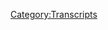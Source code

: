 {{DEFAULTSORT:
    #_TRANSCRIPT_0459:July 17, 2020
}}{{Transcript
    | title         = [[459: July 17, 2020]]
    | caption       = [https://knowledgefight.libsyn.com/459-july-17-2020 Listen to this episode on Libsyn]
    | episodeNumber = [[459: July 17, 2020|459]]
    | length        = 02:28:16
}}

{{MessageBox
    | header     = Warning: Bot Generated Content
    | text       = This transcript was automatically generated by transcription software and likely contains many mistakes and misattributions. Please check the audio for definitive quotes, attribution, and context.
    | image      = N3yvass4myg91.webp
    | imagewidth = 50px
    | id         = warning
}}

{{TranscriptBlock
    | name      = Unknown Speaker
    | timestamp = 00:00:00.000
    | text      = N-n-n-knowledge fight.
}}

{{TranscriptBlock
    | name      = Unknown Speaker
    | timestamp = 00:00:12.880
    | text      = Dan and Jordan, I am sweating.
}}

{{TranscriptBlock
    | name      = Unknown Speaker
    | timestamp = 00:00:17.920
    | text      = Knowledgefight.com.
}}

{{TranscriptBlock
    | name      = Unknown Speaker
    | timestamp = 00:00:18.920
    | text      = It's time to pray.
}}

{{TranscriptBlock
    | name      = Unknown Speaker
    | timestamp = 00:00:20.920
    | text      = I have great respect for knowledge fight.
}}

{{TranscriptBlock
    | name      = Unknown Speaker
    | timestamp = 00:00:23.879
    | text      = Knowledge fight.
}}

{{TranscriptBlock
    | name      = Unknown Speaker
    | timestamp = 00:00:24.879
    | text      = I'm sick of them posing as if they're the good guys, saying we are the bad guys.
}}

{{TranscriptBlock
    | name      = Unknown Speaker
    | timestamp = 00:00:29.399
    | text      = Wildlife Neen.
}}

{{TranscriptBlock
    | name      = Unknown Speaker
    | timestamp = 00:00:31.039
    | text      = Knowledge Fight.
}}

{{TranscriptBlock
    | name      = Unknown Speaker
    | timestamp = 00:00:33.619
    | text      = Need I need money.
}}

{{TranscriptBlock
    | name      = Unknown Speaker
    | timestamp = 00:00:39.719
    | text      = C
}}

{{TranscriptBlock
    | name      = Unknown Speaker
    | timestamp = 00:00:34.640
    | text      = Andy in Kansas.
}}

{{TranscriptBlock
    | name      = Unknown Speaker
    | timestamp = 00:00:40.859
    | text      = Andy in- Andy in- Andy in-
}}

{{TranscriptBlock
    | name      = Unknown Speaker
    | timestamp = 00:00:43.799
    | text      = Stop it.
}}

{{TranscriptBlock
    | name      = Unknown Speaker
    | timestamp = 00:00:45.119
    | text      = Andy in K-Andy in K-Andy in Kansas.
}}

{{TranscriptBlock
    | name      = Unknown Speaker
    | timestamp = 00:00:47.520
    | text      = It's time to pray.
}}

{{TranscriptBlock
    | name      = Unknown Speaker
    | timestamp = 00:00:48.520
    | text      = Andy in Kansas.
}}

{{TranscriptBlock
    | name      = Unknown Speaker
    | timestamp = 00:00:49.520
    | text      = You're on the year.
}}

{{TranscriptBlock
    | name      = Unknown Speaker
    | timestamp = 00:00:50.520
    | text      = Thanks for holding us!
}}

{{TranscriptBlock
    | name      = Unknown Speaker
    | timestamp = 00:00:51.520
    | text      = Hello Alex, I'm a fiction caller.
}}

{{TranscriptBlock
    | name      = Unknown Speaker
    | timestamp = 00:00:52.520
    | text      = I'm a huge fan, I love your word!
}}

{{TranscriptBlock
    | name      = Unknown Speaker
    | timestamp = 00:00:57.100
    | text      = Knowledgefight.com
}}

{{TranscriptBlock
    | name      = Unknown Speaker
    | timestamp = 00:00:58.659
    | text      = Hey everybody, welcome back to Knowledge Fight, I'm Dan.
}}

{{TranscriptBlock
    | name      = Unknown Speaker
    | timestamp = 00:01:01.299
    | text      = I'm Jordan.
}}

{{TranscriptBlock
    | name      = Unknown Speaker
    | timestamp = 00:01:02.299
    | text      = We're Double Dudes.
}}

{{TranscriptBlock
    | name      = Unknown Speaker
    | timestamp = 00:01:03.299
    | text      = Like to sit around, drink novelty beverages, and talk a little bit about Alex, son of dentist
}}

{{TranscriptBlock
    | name      = Unknown Speaker
    | timestamp = 00:01:08.140
    | text      = Jones.
}}

{{TranscriptBlock
    | name      = Unknown Speaker
    | timestamp = 00:01:09.140
    | text      = Son of David Bowie, Emmerich Jones, yes, yes, absolutely.
}}

{{TranscriptBlock
    | name      = Unknown Speaker
    | timestamp = 00:01:13.180
    | text      = Uh-huh.
}}

{{TranscriptBlock
    | name      = Unknown Speaker
    | timestamp = 00:01:14.180
    | text      = Dan.
}}

{{TranscriptBlock
    | name      = Unknown Speaker
    | timestamp = 00:01:15.180
    | text      = Hey, Jordan.
}}

{{TranscriptBlock
    | name      = Unknown Speaker
    | timestamp = 00:01:16.180
    | text      = Quick question.
}}

{{TranscriptBlock
    | name      = Unknown Speaker
    | timestamp = 00:01:17.180
    | text      = Jordan, excuse me.
}}

{{TranscriptBlock
    | name      = Unknown Speaker
    | timestamp = 00:01:18.180
    | text      = Forgot how to pronounce your name for a second.
}}

{{TranscriptBlock
    | name      = Unknown Speaker
    | timestamp = 00:01:21.180
    | text      = What's up?
}}

{{TranscriptBlock
    | name      = Unknown Speaker
    | timestamp = 00:01:22.180
    | text      = What's your bright spot?
}}

{{TranscriptBlock
    | name      = Unknown Speaker
    | timestamp = 00:01:23.420
    | text      = I got an interesting bright spot for you.
}}

{{TranscriptBlock
    | name      = Unknown Speaker
    | timestamp = 00:01:25.060
    | text      = Sure, sure, what do you got?
}}

{{TranscriptBlock
    | name      = Unknown Speaker
    | timestamp = 00:01:26.299
    | text      = So as you walked into the apartment today, you might have noticed that I have a couch.
}}

{{TranscriptBlock
    | name      = Unknown Speaker
    | timestamp = 00:01:30.280
    | text      = You have.
}}

{{TranscriptBlock
    | name      = Unknown Speaker
    | timestamp = 00:01:31.280
    | text      = In the living room now.
}}

{{TranscriptBlock
    | name      = Unknown Speaker
    | timestamp = 00:01:32.280
    | text      = Most of a couch.
}}

{{TranscriptBlock
    | name      = Unknown Speaker
    | timestamp = 00:01:33.280
    | text      = I built this couch that came, that I ordered, and unfortunately, as I was building it, I
}}

{{TranscriptBlock
    | name      = Unknown Speaker
    | timestamp = 00:01:38.379
    | text      = noticed that one of the back pieces was broken, and I was trying to install it, and I actually
}}

{{TranscriptBlock
    | name      = Unknown Speaker
    | timestamp = 00:01:42.519
    | text      = stabbed myself in between my pointer and middle finger.
}}

{{TranscriptBlock
    | name      = Unknown Speaker
    | timestamp = 00:01:45.739
    | text      = That's a deep one.
}}

{{TranscriptBlock
    | name      = Unknown Speaker
    | timestamp = 00:01:46.739
    | text      = Yeah, and it's a really bad place, right on the web between your fingers.
}}

{{TranscriptBlock
    | name      = Unknown Speaker
    | timestamp = 00:01:49.420
    | text      = Yeah, yeah, yeah.
}}

{{TranscriptBlock
    | name      = Unknown Speaker
    | timestamp = 00:01:50.420
    | text      = That's the worst paper cut, and instead you got stabbed with a couch.
}}

{{TranscriptBlock
    | name      = Unknown Speaker
    | timestamp = 00:01:53.659
    | text      = Yeah.
}}

{{TranscriptBlock
    | name      = Unknown Speaker
    | timestamp = 00:01:54.659
    | text      = That's no good.
}}

{{TranscriptBlock
    | name      = Unknown Speaker
    | timestamp = 00:01:55.659
    | text      = I thought there had been stabbed by couches.
}}

{{TranscriptBlock
    | name      = Unknown Speaker
    | timestamp = 00:01:56.659
    | text      = Y'all ever seen a couch stabbing?
}}

{{TranscriptBlock
    | name      = Unknown Speaker
    | timestamp = 00:01:58.299
    | text      = Y'all ever been stabbed by a couch?
}}

{{TranscriptBlock
    | name      = Unknown Speaker
    | timestamp = 00:01:59.859
    | text      = You might be a redneck, you've been stabbed by a couch.
}}

{{TranscriptBlock
    | name      = Unknown Speaker
    | timestamp = 00:02:03.260
    | text      = Yeah, so I got stabbed, and so I needed to get a replacement part for it, obviously.
}}

{{TranscriptBlock
    | name      = Unknown Speaker
    | timestamp = 00:02:10.020
    | text      = Naturally.
}}

{{TranscriptBlock
    | name      = Unknown Speaker
    | timestamp = 00:02:11.020
    | text      = Now, I ordered this couch from Wayfair.
}}

{{TranscriptBlock
    | name      = Unknown Speaker
    | timestamp = 00:02:13.620
    | text      = I should say that I ordered it before the conspiracy started.
}}

{{TranscriptBlock
    | name      = Unknown Speaker
    | timestamp = 00:02:19.539
    | text      = This was, I can confirm it was ordered before.
}}

{{TranscriptBlock
    | name      = Unknown Speaker
    | timestamp = 00:02:22.379
    | text      = It turns out that there was a child inside of that couch.
}}

{{TranscriptBlock
    | name      = Unknown Speaker
    | timestamp = 00:02:26.139
    | text      = Family of six came on the couch.
}}

{{TranscriptBlock
    | name      = Unknown Speaker
    | timestamp = 00:02:28.020
    | text      = No, I ordered it before the conspiracy started going around, and in fact, when I saw the
}}

{{TranscriptBlock
    | name      = Unknown Speaker
    | timestamp = 00:02:33.620
    | text      = conspiracies come up, I'm like, hope that doesn't delay the couch.
}}

{{TranscriptBlock
    | name      = Unknown Speaker
    | timestamp = 00:02:36.659
    | text      = Hope this doesn't get in the way of my furniture.
}}

{{TranscriptBlock
    | name      = Unknown Speaker
    | timestamp = 00:02:41.419
    | text      = And so it came, and it was broken, and I got kind of disappointed.
}}

{{TranscriptBlock
    | name      = Unknown Speaker
    | timestamp = 00:02:44.259
    | text      = I got a little bit pissed off, because I'm used to dealing with really terrible customer
}}

{{TranscriptBlock
    | name      = Unknown Speaker
    | timestamp = 00:02:48.060
    | text      = service.
}}

{{TranscriptBlock
    | name      = Unknown Speaker
    | timestamp = 00:02:49.300
    | text      = And I called the Wayfair customer service people, and of course, because of COVID and
}}

{{TranscriptBlock
    | name      = Unknown Speaker
    | timestamp = 00:02:53.860
    | text      = stuff, there was a delay.
}}

{{TranscriptBlock
    | name      = Unknown Speaker
    | timestamp = 00:02:55.699
    | text      = I was on hold for a good 25 minutes or so.
}}

{{TranscriptBlock
    | name      = Unknown Speaker
    | timestamp = 00:02:58.379
    | text      = But as soon as I started talking to somebody, the guy was like, I am so sorry, let's figure
}}

{{TranscriptBlock
    | name      = Unknown Speaker
    | timestamp = 00:03:03.060
    | text      = out what we can do, expressed another part to me.
}}

{{TranscriptBlock
    | name      = Unknown Speaker
    | timestamp = 00:03:07.139
    | text      = And then, without me asking, took 20% off the couch.
}}

{{TranscriptBlock
    | name      = Unknown Speaker
    | timestamp = 00:03:12.219
    | text      = It was the best customer service I've experienced in so long.
}}

{{TranscriptBlock
    | name      = Unknown Speaker
    | timestamp = 00:03:16.580
    | text      = So I can't, you know, I don't think these conspiracy theories.
}}

{{TranscriptBlock
    | name      = Unknown Speaker
    | timestamp = 00:03:20.099
    | text      = Listen, hey, if you sell kids, you sell kids, but I'm going to be honest, great customer
}}

{{TranscriptBlock
    | name      = Unknown Speaker
    | timestamp = 00:03:24.300
    | text      = service.
}}

{{TranscriptBlock
    | name      = Unknown Speaker
    | timestamp = 00:03:25.300
    | text      = I don't think these conspiracy theories are true, and in fact, I think that Wayfair might
}}

{{TranscriptBlock
    | name      = Unknown Speaker
    | timestamp = 00:03:28.740
    | text      = be my favorite company that I've had to deal with.
}}

{{TranscriptBlock
    | name      = Unknown Speaker
    | timestamp = 00:03:33.139
    | text      = It's a small sample set of companies that I've really had to deal with customer service
}}

{{TranscriptBlock
    | name      = Unknown Speaker
    | timestamp = 00:03:38.259
    | text      = with, but they were above and beyond.
}}

{{TranscriptBlock
    | name      = Unknown Speaker
    | timestamp = 00:03:39.860
    | text      = Imagine if Comcast was like, let's figure out how to fix it, I'm going to have to send
}}

{{TranscriptBlock
    | name      = Unknown Speaker
    | timestamp = 00:03:45.460
    | text      = you to somebody else.
}}

{{TranscriptBlock
    | name      = Unknown Speaker
    | timestamp = 00:03:46.460
    | text      = In Illinois.
}}

{{TranscriptBlock
    | name      = Unknown Speaker
    | timestamp = 00:03:47.460
    | text      = So the other thing that I was, I decided like, this guy is so nice that I'm just going to
}}

{{TranscriptBlock
    | name      = Unknown Speaker
    | timestamp = 00:03:54.500
    | text      = go for it.
}}

{{TranscriptBlock
    | name      = Unknown Speaker
    | timestamp = 00:03:55.500
    | text      = Yeah.
}}

{{TranscriptBlock
    | name      = Unknown Speaker
    | timestamp = 00:03:56.500
    | text      = I was like, hey, I don't...
}}

{{TranscriptBlock
    | name      = Unknown Speaker
    | timestamp = 00:03:57.500
    | text      = Do you love me?
}}

{{TranscriptBlock
    | name      = Unknown Speaker
    | timestamp = 00:03:58.500
    | text      = Yeah.
}}

{{TranscriptBlock
    | name      = Unknown Speaker
    | timestamp = 00:03:59.500
    | text      = I was like, this is probably a fucked up question to ask you, but you guys...
}}

{{TranscriptBlock
    | name      = Unknown Speaker
    | timestamp = 00:04:02.780
    | text      = Are those kids?
}}

{{TranscriptBlock
    | name      = Unknown Speaker
    | timestamp = 00:04:03.780
    | text      = You guys been getting any calls about that conspiracy stuff?
}}

{{TranscriptBlock
    | name      = Unknown Speaker
    | timestamp = 00:04:07.900
    | text      = And to the guy's credit, he, you know, was very diplomatic because, you know, you can't
}}

{{TranscriptBlock
    | name      = Unknown Speaker
    | timestamp = 00:04:12.979
    | text      = answer that question.
}}

{{TranscriptBlock
    | name      = Unknown Speaker
    | timestamp = 00:04:13.979
    | text      = No.
}}

{{TranscriptBlock
    | name      = Unknown Speaker
    | timestamp = 00:04:14.979
    | text      = He was, for risk of saying something wrong, you got to be sort of delicate and he was
}}

{{TranscriptBlock
    | name      = Unknown Speaker
    | timestamp = 00:04:20.860
    | text      = just like, I will say that I have gotten calls.
}}

{{TranscriptBlock
    | name      = Unknown Speaker
    | timestamp = 00:04:23.339
    | text      = Yes.
}}

{{TranscriptBlock
    | name      = Unknown Speaker
    | timestamp = 00:04:24.339
    | text      = Yeah.
}}

{{TranscriptBlock
    | name      = Unknown Speaker
    | timestamp = 00:04:25.339
    | text      = I started thinking about how much of a bummer it is that this guy who just is excelling
}}

{{TranscriptBlock
    | name      = Unknown Speaker
    | timestamp = 00:04:28.160
    | text      = at his job treated me as a customer so well.
}}

{{TranscriptBlock
    | name      = Unknown Speaker
    | timestamp = 00:04:32.100
    | text      = Of course.
}}

{{TranscriptBlock
    | name      = Unknown Speaker
    | timestamp = 00:04:33.100
    | text      = Still has to deal with people calling in and making accusations probably.
}}

{{TranscriptBlock
    | name      = Unknown Speaker
    | timestamp = 00:04:37.220
    | text      = We got to make some fake conspiracy theories about companies that really suck.
}}

{{TranscriptBlock
    | name      = Unknown Speaker
    | timestamp = 00:04:41.459
    | text      = Make those people have to deal with...
}}

{{TranscriptBlock
    | name      = Unknown Speaker
    | timestamp = 00:04:43.620
    | text      = Like Comcast absolutely probably sells children inside of their fucking modem.
}}

{{TranscriptBlock
    | name      = Unknown Speaker
    | timestamp = 00:04:49.980
    | text      = That's why they're all named so stupidly.
}}

{{TranscriptBlock
    | name      = Unknown Speaker
    | timestamp = 00:04:51.860
    | text      = The problem that I have with that is like the people who are answering those calls don't
}}

{{TranscriptBlock
    | name      = Unknown Speaker
    | timestamp = 00:04:55.939
    | text      = deserve that.
}}

{{TranscriptBlock
    | name      = Unknown Speaker
    | timestamp = 00:04:57.379
    | text      = Like to have people call and accuse them and yell at them about stuff.
}}

{{TranscriptBlock
    | name      = Unknown Speaker
    | timestamp = 00:05:01.459
    | text      = It's not their fault.
}}

{{TranscriptBlock
    | name      = Unknown Speaker
    | timestamp = 00:05:02.620
    | text      = It's not the people at the call center's fault.
}}

{{TranscriptBlock
    | name      = Unknown Speaker
    | timestamp = 00:05:04.939
    | text      = I don't want, I don't want it to be directed towards them at all.
}}

{{TranscriptBlock
    | name      = Unknown Speaker
    | timestamp = 00:05:07.860
    | text      = Universal basic income.
}}

{{TranscriptBlock
    | name      = Unknown Speaker
    | timestamp = 00:05:09.459
    | text      = And if you work for Comcast, you get what you deserve.
}}

{{TranscriptBlock
    | name      = Unknown Speaker
    | timestamp = 00:05:12.259
    | text      = No, no, no, no, no.
}}

{{TranscriptBlock
    | name      = Unknown Speaker
    | timestamp = 00:05:14.860
    | text      = So anyway, My Bright Spot was dealing with customer service from way back.
}}

{{TranscriptBlock
    | name      = Unknown Speaker
    | timestamp = 00:05:18.660
    | text      = Surprisingly.
}}

{{TranscriptBlock
    | name      = Unknown Speaker
    | timestamp = 00:05:19.660
    | text      = Ironically.
}}

{{TranscriptBlock
    | name      = Unknown Speaker
    | timestamp = 00:05:20.660
    | text      = Yeah.
}}

{{TranscriptBlock
    | name      = Unknown Speaker
    | timestamp = 00:05:21.660
    | text      = Considering the world as it is.
}}

{{TranscriptBlock
    | name      = Unknown Speaker
    | timestamp = 00:05:22.660
    | text      = Yeah.
}}

{{TranscriptBlock
    | name      = Unknown Speaker
    | timestamp = 00:05:23.660
    | text      = How about you?
}}

{{TranscriptBlock
    | name      = Unknown Speaker
    | timestamp = 00:05:24.660
    | text      = My Bright Spot is all of the very nice things that people have said to me.
}}

{{TranscriptBlock
    | name      = Unknown Speaker
    | timestamp = 00:05:30.259
    | text      = Wishes of condolence and support.
}}

{{TranscriptBlock
    | name      = Unknown Speaker
    | timestamp = 00:05:32.819
    | text      = My aunt did die Friday morning.
}}

{{TranscriptBlock
    | name      = Unknown Speaker
    | timestamp = 00:05:35.339
    | text      = I'm sorry.
}}

{{TranscriptBlock
    | name      = Unknown Speaker
    | timestamp = 00:05:36.459
    | text      = So yeah, that was back Friday morning.
}}

{{TranscriptBlock
    | name      = Unknown Speaker
    | timestamp = 00:05:39.819
    | text      = So that's, that's all at least complete, you know?
}}

{{TranscriptBlock
    | name      = Unknown Speaker
    | timestamp = 00:05:44.819
    | text      = So that is what it is.
}}

{{TranscriptBlock
    | name      = Unknown Speaker
    | timestamp = 00:05:45.819
    | text      = Thank you to everybody who has sent very nice messages.
}}

{{TranscriptBlock
    | name      = Unknown Speaker
    | timestamp = 00:05:48.860
    | text      = And there was a St. Jude's card, I don't know, I forwarded that on to you from Mary.
}}

{{TranscriptBlock
    | name      = Unknown Speaker
    | timestamp = 00:05:54.420
    | text      = I saw that.
}}

{{TranscriptBlock
    | name      = Unknown Speaker
    | timestamp = 00:05:55.420
    | text      = I didn't get the chance to take a look at that, but yeah, yeah, yeah.
}}

{{TranscriptBlock
    | name      = Unknown Speaker
    | timestamp = 00:05:58.399
    | text      = What was that about?
}}

{{TranscriptBlock
    | name      = Unknown Speaker
    | timestamp = 00:05:59.639
    | text      = There was a donation made in your aunt's memory by Mary Catherine, a listener of Mary Catherine.
}}

{{TranscriptBlock
    | name      = Unknown Speaker
    | timestamp = 00:06:05.420
    | text      = Oh yes.
}}

{{TranscriptBlock
    | name      = Unknown Speaker
    | timestamp = 00:06:06.420
    | text      = And so that, yeah, that got sent along from St. Jude's.
}}

{{TranscriptBlock
    | name      = Unknown Speaker
    | timestamp = 00:06:08.860
    | text      = Oh, that's wonderful.
}}

{{TranscriptBlock
    | name      = Unknown Speaker
    | timestamp = 00:06:10.060
    | text      = Thank you very much, Mary Catherine.
}}

{{TranscriptBlock
    | name      = Unknown Speaker
    | timestamp = 00:06:11.220
    | text      = I'm looking at that right now.
}}

{{TranscriptBlock
    | name      = Unknown Speaker
    | timestamp = 00:06:12.620
    | text      = It's a, that's a very nice e-card.
}}

{{TranscriptBlock
    | name      = Unknown Speaker
    | timestamp = 00:06:14.500
    | text      = Yeah.
}}

{{TranscriptBlock
    | name      = Unknown Speaker
    | timestamp = 00:06:15.500
    | text      = Yeah.
}}

{{TranscriptBlock
    | name      = Unknown Speaker
    | timestamp = 00:06:16.500
    | text      = That's very, very nice.
}}

{{TranscriptBlock
    | name      = Unknown Speaker
    | timestamp = 00:06:17.860
    | text      = So sorry that you've had quite a weekend.
}}

{{TranscriptBlock
    | name      = Unknown Speaker
    | timestamp = 00:06:20.899
    | text      = Ah, it was a whirlwind.
}}

{{TranscriptBlock
    | name      = Unknown Speaker
    | timestamp = 00:06:23.139
    | text      = Family's rough, Dan.
}}

{{TranscriptBlock
    | name      = Unknown Speaker
    | timestamp = 00:06:24.139
    | text      = Don't do it.
}}

{{TranscriptBlock
    | name      = Unknown Speaker
    | timestamp = 00:06:25.139
    | text      = That's what I've heard.
}}

{{TranscriptBlock
    | name      = Unknown Speaker
    | timestamp = 00:06:26.139
    | text      = Don't do it.
}}

{{TranscriptBlock
    | name      = Unknown Speaker
    | timestamp = 00:06:27.139
    | text      = I'm a pass.
}}

{{TranscriptBlock
    | name      = Unknown Speaker
    | timestamp = 00:06:28.139
    | text      = A hard pass.
}}

{{TranscriptBlock
    | name      = Unknown Speaker
    | timestamp = 00:06:29.139
    | text      = See, I'm coming just to the, I'm coming around on the other side of it.
}}

{{TranscriptBlock
    | name      = Unknown Speaker
    | timestamp = 00:06:32.100
    | text      = I'm starting to actually like my family a bit more as I grow slightly healthier.
}}

{{TranscriptBlock
    | name      = Unknown Speaker
    | timestamp = 00:06:37.660
    | text      = But I certainly understand the, the situation that you're, you're, you're describing.
}}

{{TranscriptBlock
    | name      = Unknown Speaker
    | timestamp = 00:06:41.379
    | text      = Ah, it'll happen.
}}

{{TranscriptBlock
    | name      = Unknown Speaker
    | timestamp = 00:06:42.379
    | text      = But welcome back.
}}

{{TranscriptBlock
    | name      = Unknown Speaker
    | timestamp = 00:06:43.379
    | text      = Um.
}}

{{TranscriptBlock
    | name      = Unknown Speaker
    | timestamp = 00:06:44.379
    | text      = We're back.
}}

{{TranscriptBlock
    | name      = Unknown Speaker
    | timestamp = 00:06:45.379
    | text      = Yeah.
}}

{{TranscriptBlock
    | name      = Unknown Speaker
    | timestamp = 00:06:46.379
    | text      = Yeah.
}}

{{TranscriptBlock
    | name      = Unknown Speaker
    | timestamp = 00:06:47.379
    | text      = It was good to take a little bit of time off.
}}

{{TranscriptBlock
    | name      = Unknown Speaker
    | timestamp = 00:06:48.379
    | text      = It was necessary, yeah.
}}

{{TranscriptBlock
    | name      = Unknown Speaker
    | timestamp = 00:06:49.379
    | text      = For, for your sake.
}}

{{TranscriptBlock
    | name      = Unknown Speaker
    | timestamp = 00:06:50.379
    | text      = And then I, you know, I had speculated on Friday's episode that we'd have another episode,
}}

{{TranscriptBlock
    | name      = Unknown Speaker
    | timestamp = 00:06:54.339
    | text      = um, with maybe some, uh, guest or whatever, but I, I thought about it and I realized like
}}

{{TranscriptBlock
    | name      = Unknown Speaker
    | timestamp = 00:06:59.300
    | text      = it's just not as much fun without you and just, you know, if you're, if you're going
}}

{{TranscriptBlock
    | name      = Unknown Speaker
    | timestamp = 00:07:03.300
    | text      = through something or, you know, taking some time, let's all just take some time.
}}

{{TranscriptBlock
    | name      = Unknown Speaker
    | timestamp = 00:07:06.699
    | text      = Listen.
}}

{{TranscriptBlock
    | name      = Unknown Speaker
    | timestamp = 00:07:07.699
    | text      = You don't need to tell me.
}}

{{TranscriptBlock
    | name      = Unknown Speaker
    | timestamp = 00:07:08.699
    | text      = I am great.
}}

{{TranscriptBlock
    | name      = Unknown Speaker
    | timestamp = 00:07:09.699
    | text      = I get it.
}}

{{TranscriptBlock
    | name      = Unknown Speaker
    | timestamp = 00:07:10.699
    | text      = Don't worry.
}}

{{TranscriptBlock
    | name      = Unknown Speaker
    | timestamp = 00:07:11.699
    | text      = That's the point.
}}

{{TranscriptBlock
    | name      = Unknown Speaker
    | timestamp = 00:07:12.699
    | text      = Um, so Jordan, today we got, I don't know what to tell you.
}}

{{TranscriptBlock
    | name      = Unknown Speaker
    | timestamp = 00:07:16.620
    | text      = What, how does there nothing to tell me that Stone is tossing around, uh, diet n-words.
}}

{{TranscriptBlock
    | name      = Unknown Speaker
    | timestamp = 00:07:23.300
    | text      = What are we doing here?
}}

{{TranscriptBlock
    | name      = Unknown Speaker
    | timestamp = 00:07:24.300
    | text      = We'll get to that in a second.
}}

{{TranscriptBlock
    | name      = Unknown Speaker
    | timestamp = 00:07:25.300
    | text      = What are we doing here?
}}

{{TranscriptBlock
    | name      = Unknown Speaker
    | timestamp = 00:07:26.300
    | text      = We'll get to that in a second.
}}

{{TranscriptBlock
    | name      = Unknown Speaker
    | timestamp = 00:07:27.300
    | text      = There's got to be fireworks, Dan.
}}

{{TranscriptBlock
    | name      = Unknown Speaker
    | timestamp = 00:07:28.540
    | text      = Well, so here's the thing, um, this is not going to help the arguments that I am Alex
}}

{{TranscriptBlock
    | name      = Unknown Speaker
    | timestamp = 00:07:34.459
    | text      = Jones.
}}

{{TranscriptBlock
    | name      = Unknown Speaker
    | timestamp = 00:07:35.459
    | text      = Alex has been, he's been out of the studio.
}}

{{TranscriptBlock
    | name      = Unknown Speaker
    | timestamp = 00:07:37.899
    | text      = You got, what is happening every single time?
}}

{{TranscriptBlock
    | name      = Unknown Speaker
    | timestamp = 00:07:43.420
    | text      = How long has he gone?
}}

{{TranscriptBlock
    | name      = Unknown Speaker
    | timestamp = 00:07:44.740
    | text      = He, he was gone, uh, Sunday, he had people filling in on Monday.
}}

{{TranscriptBlock
    | name      = Unknown Speaker
    | timestamp = 00:07:50.100
    | text      = He called in for a little bit and then Owen Troyer hosted and then today as we're recording
}}

{{TranscriptBlock
    | name      = Unknown Speaker
    | timestamp = 00:07:54.180
    | text      = Tuesday, uh, David Knight and Owen Troyer hosted and Alex called in for like 20 minutes
}}

{{TranscriptBlock
    | name      = Unknown Speaker
    | timestamp = 00:07:59.180
    | text      = at the beginning of the show and yelled about China and some shit.
}}

{{TranscriptBlock
    | name      = Unknown Speaker
    | timestamp = 00:08:02.540
    | text      = So he got, he listened to our episode on Saturday.
}}

{{TranscriptBlock
    | name      = Unknown Speaker
    | timestamp = 00:08:04.939
    | text      = He was like, well, Jordan's not going to be there, so I don't need to worry about the
}}

{{TranscriptBlock
    | name      = Unknown Speaker
    | timestamp = 00:08:07.819
    | text      = Sunday through Tuesday because he still doesn't realize we record on Tuesday.
}}

{{TranscriptBlock
    | name      = Unknown Speaker
    | timestamp = 00:08:11.660
    | text      = You know, he'll be back to work tomorrow thinking, well, this will be great for their Wednesday
}}

{{TranscriptBlock
    | name      = Unknown Speaker
    | timestamp = 00:08:16.220
    | text      = episode.
}}

{{TranscriptBlock
    | name      = Unknown Speaker
    | timestamp = 00:08:17.220
    | text      = That's not how we record Alex.
}}

{{TranscriptBlock
    | name      = Unknown Speaker
    | timestamp = 00:08:18.220
    | text      = I mean, I don't know what's going on, but it's really suspicious.
}}

{{TranscriptBlock
    | name      = Unknown Speaker
    | timestamp = 00:08:21.860
    | text      = I mean, I'm not saying that he's planning breaks around us, but look at this.
}}

{{TranscriptBlock
    | name      = Unknown Speaker
    | timestamp = 00:08:26.019
    | text      = Okay.
}}

{{TranscriptBlock
    | name      = Unknown Speaker
    | timestamp = 00:08:27.019
    | text      = Okay.
}}

{{TranscriptBlock
    | name      = Unknown Speaker
    | timestamp = 00:08:28.019
    | text      = How many, how many are we on?
}}

{{TranscriptBlock
    | name      = Unknown Speaker
    | timestamp = 00:08:29.019
    | text      = You had a bereavement break that we had to take that was on pretty short notice.
}}

{{TranscriptBlock
    | name      = Unknown Speaker
    | timestamp = 00:08:32.860
    | text      = Very short.
}}

{{TranscriptBlock
    | name      = Unknown Speaker
    | timestamp = 00:08:33.860
    | text      = Alex has gone gone Monday, Sunday, Monday, Tuesday.
}}

{{TranscriptBlock
    | name      = Unknown Speaker
    | timestamp = 00:08:36.700
    | text      = What's the point.
}}

{{TranscriptBlock
    | name      = Unknown Speaker
    | timestamp = 00:08:37.700
    | text      = It's not going to be on knowledge.
}}

{{TranscriptBlock
    | name      = Unknown Speaker
    | timestamp = 00:08:38.700
    | text      = Fight.
}}

{{TranscriptBlock
    | name      = Unknown Speaker
    | timestamp = 00:08:39.700
    | text      = What's the point.
}}

{{TranscriptBlock
    | name      = Unknown Speaker
    | timestamp = 00:08:40.700
    | text      = Now a month ago we had to take some little time off cause I was moving out, went on vacation
}}

{{TranscriptBlock
    | name      = Unknown Speaker
    | timestamp = 00:08:45.500
    | text      = right when I was listening.
}}

{{TranscriptBlock
    | name      = Unknown Speaker
    | timestamp = 00:08:48.500
    | text      = We might be the only people listening.
}}

{{TranscriptBlock
    | name      = Unknown Speaker
    | timestamp = 00:08:50.539
    | text      = What's the point of him doing his show if he doesn't look, I'm not going to do a standup
}}

{{TranscriptBlock
    | name      = Unknown Speaker
    | timestamp = 00:08:54.820
    | text      = show to zero people in the audience.
}}

{{TranscriptBlock
    | name      = Unknown Speaker
    | timestamp = 00:08:56.659
    | text      = That's a fair point.
}}

{{TranscriptBlock
    | name      = Unknown Speaker
    | timestamp = 00:08:57.659
    | text      = At the very least.
}}

{{TranscriptBlock
    | name      = Unknown Speaker
    | timestamp = 00:08:58.659
    | text      = I know I've got two people in the audience and I honestly think that this is one of those
}}

{{TranscriptBlock
    | name      = Unknown Speaker
    | timestamp = 00:09:02.139
    | text      = rare situations where the hecklers improve the show immeasurably take the art form and
}}

{{TranscriptBlock
    | name      = Unknown Speaker
    | timestamp = 00:09:08.100
    | text      = we elevate it very slightly.
}}

{{TranscriptBlock
    | name      = Unknown Speaker
    | timestamp = 00:09:10.779
    | text      = I don't know.
}}

{{TranscriptBlock
    | name      = Unknown Speaker
    | timestamp = 00:09:11.779
    | text      = I don't know what to think.
}}

{{TranscriptBlock
    | name      = Unknown Speaker
    | timestamp = 00:09:12.779
    | text      = I'm just starting to like, if I was a little bit nuttier, I would really be convinced there's
}}

{{TranscriptBlock
    | name      = Unknown Speaker
    | timestamp = 00:09:18.519
    | text      = something to this pattern.
}}

{{TranscriptBlock
    | name      = Unknown Speaker
    | timestamp = 00:09:19.860
    | text      = Okay.
}}

{{TranscriptBlock
    | name      = Unknown Speaker
    | timestamp = 00:09:20.860
    | text      = Quick question.
}}

{{TranscriptBlock
    | name      = Unknown Speaker
    | timestamp = 00:09:21.860
    | text      = But I'm not that, I'm not that into ascribing importance to coincidences.
}}

{{TranscriptBlock
    | name      = Unknown Speaker
    | timestamp = 00:09:26.419
    | text      = So is Wayfair selling a cabinet named Emmerich?
}}

{{TranscriptBlock
    | name      = Unknown Speaker
    | timestamp = 00:09:30.299
    | text      = Ooh.
}}

{{TranscriptBlock
    | name      = Unknown Speaker
    | timestamp = 00:09:31.299
    | text      = I don't know.
}}

{{TranscriptBlock
    | name      = Unknown Speaker
    | timestamp = 00:09:32.299
    | text      = I'm just saying.
}}

{{TranscriptBlock
    | name      = Unknown Speaker
    | timestamp = 00:09:33.299
    | text      = We got to look.
}}

{{TranscriptBlock
    | name      = Unknown Speaker
    | timestamp = 00:09:34.299
    | text      = I'm just saying.
}}

{{TranscriptBlock
    | name      = Unknown Speaker
    | timestamp = 00:09:35.299
    | text      = There's a possibility.
}}

{{TranscriptBlock
    | name      = Unknown Speaker
    | timestamp = 00:09:36.299
    | text      = That's actually the name of my couch.
}}

{{TranscriptBlock
    | name      = Unknown Speaker
    | timestamp = 00:09:37.299
    | text      = Well, what's in there?
}}

{{TranscriptBlock
    | name      = Unknown Speaker
    | timestamp = 00:09:38.860
    | text      = So what we've got is Alex's Friday show.
}}

{{TranscriptBlock
    | name      = Unknown Speaker
    | timestamp = 00:09:42.419
    | text      = The last one he did before he left.
}}

{{TranscriptBlock
    | name      = Unknown Speaker
    | timestamp = 00:09:45.100
    | text      = We got the July 17th, 2020.
}}

{{TranscriptBlock
    | name      = Unknown Speaker
    | timestamp = 00:09:47.500
    | text      = I'm Dan.
}}

{{TranscriptBlock
    | name      = Unknown Speaker
    | timestamp = 00:09:48.500
    | text      = This is 2020.
}}

{{TranscriptBlock
    | name      = Unknown Speaker
    | timestamp = 00:09:49.500
    | text      = God damn it.
}}

{{TranscriptBlock
    | name      = Unknown Speaker
    | timestamp = 00:09:50.500
    | text      = And- This is the worst year.
}}

{{TranscriptBlock
    | name      = Unknown Speaker
    | timestamp = 00:09:51.500
    | text      = The more you've said the year, the worse the year has gotten, Dan.
}}

{{TranscriptBlock
    | name      = Unknown Speaker
    | timestamp = 00:09:55.580
    | text      = Yeah.
}}

{{TranscriptBlock
    | name      = Unknown Speaker
    | timestamp = 00:09:56.580
    | text      = Maybe there is something to, I should probably stop that.
}}

{{TranscriptBlock
    | name      = Unknown Speaker
    | timestamp = 00:09:57.580
    | text      = I'm starting to believe that you're some sort of weird, unfortunate, ignorant, omnipotent
}}

{{TranscriptBlock
    | name      = Unknown Speaker
    | timestamp = 00:10:04.340
    | text      = being.
}}

{{TranscriptBlock
    | name      = Unknown Speaker
    | timestamp = 00:10:05.340
    | text      = I hope not.
}}

{{TranscriptBlock
    | name      = Unknown Speaker
    | timestamp = 00:10:06.340
    | text      = I certainly hope not.
}}

{{TranscriptBlock
    | name      = Unknown Speaker
    | timestamp = 00:10:07.340
    | text      = What you think comes to being, Dan.
}}

{{TranscriptBlock
    | name      = Unknown Speaker
    | timestamp = 00:10:08.899
    | text      = Then I need to get back into mindfulness meditation.
}}

{{TranscriptBlock
    | name      = Unknown Speaker
    | timestamp = 00:10:11.980
    | text      = You got to.
}}

{{TranscriptBlock
    | name      = Unknown Speaker
    | timestamp = 00:10:13.139
    | text      = You fucking got to.
}}

{{TranscriptBlock
    | name      = Unknown Speaker
    | timestamp = 00:10:14.379
    | text      = Yeah.
}}

{{TranscriptBlock
    | name      = Unknown Speaker
    | timestamp = 00:10:15.379
    | text      = All right.
}}

{{TranscriptBlock
    | name      = Unknown Speaker
    | timestamp = 00:10:16.379
    | text      = Well, anyway, we're going to go over that episode and it's a mess.
}}

{{TranscriptBlock
    | name      = Unknown Speaker
    | timestamp = 00:10:19.500
    | text      = It's stupid.
}}

{{TranscriptBlock
    | name      = Unknown Speaker
    | timestamp = 00:10:20.500
    | text      = And at the end, it gets really, really inappropriate and very fucked up.
}}

{{TranscriptBlock
    | name      = Unknown Speaker
    | timestamp = 00:10:24.580
    | text      = Of course.
}}

{{TranscriptBlock
    | name      = Unknown Speaker
    | timestamp = 00:10:25.580
    | text      = In a way that I probably normally wouldn't cover, but because Alex has been out of studio
}}

{{TranscriptBlock
    | name      = Unknown Speaker
    | timestamp = 00:10:29.419
    | text      = and honestly, I don't know what to do with this situation anymore, that I generally err
}}

{{TranscriptBlock
    | name      = Unknown Speaker
    | timestamp = 00:10:35.940
    | text      = on the side of not covering.
}}

{{TranscriptBlock
    | name      = Unknown Speaker
    | timestamp = 00:10:37.220
    | text      = Right.
}}

{{TranscriptBlock
    | name      = Unknown Speaker
    | timestamp = 00:10:38.220
    | text      = I'm talking about his son.
}}

{{TranscriptBlock
    | name      = Unknown Speaker
    | timestamp = 00:10:39.220
    | text      = Yeah.
}}

{{TranscriptBlock
    | name      = Unknown Speaker
    | timestamp = 00:10:40.220
    | text      = I don't know what to do anymore, so we're going to talk about it a tiny bit.
}}

{{TranscriptBlock
    | name      = Unknown Speaker
    | timestamp = 00:10:42.980
    | text      = He's old enough now.
}}

{{TranscriptBlock
    | name      = Unknown Speaker
    | timestamp = 00:10:43.980
    | text      = Well, I don't know.
}}

{{TranscriptBlock
    | name      = Unknown Speaker
    | timestamp = 00:10:44.980
    | text      = I still have a little bit of uncertainty of exactly how to deal with things and how to
}}

{{TranscriptBlock
    | name      = Unknown Speaker
    | timestamp = 00:10:49.340
    | text      = treat him as a media entity.
}}

{{TranscriptBlock
    | name      = Unknown Speaker
    | timestamp = 00:10:52.899
    | text      = But at the point where Alex is constantly pushing him to the forefront and having him
}}

{{TranscriptBlock
    | name      = Unknown Speaker
    | timestamp = 00:10:58.340
    | text      = on his show, I don't know how I give a free pass.
}}

{{TranscriptBlock
    | name      = Unknown Speaker
    | timestamp = 00:11:02.179
    | text      = I don't know how I just ignore.
}}

{{TranscriptBlock
    | name      = Unknown Speaker
    | timestamp = 00:11:03.740
    | text      = Too late now.
}}

{{TranscriptBlock
    | name      = Unknown Speaker
    | timestamp = 00:11:05.259
    | text      = I don't know.
}}

{{TranscriptBlock
    | name      = Unknown Speaker
    | timestamp = 00:11:06.259
    | text      = If he was like 15, I would 100% ignore.
}}

{{TranscriptBlock
    | name      = Unknown Speaker
    | timestamp = 00:11:09.179
    | text      = Of course.
}}

{{TranscriptBlock
    | name      = Unknown Speaker
    | timestamp = 00:11:10.179
    | text      = I would absolutely have hands off, but he's moved out apparently.
}}

{{TranscriptBlock
    | name      = Unknown Speaker
    | timestamp = 00:11:13.580
    | text      = Alex keeps saying that.
}}

{{TranscriptBlock
    | name      = Unknown Speaker
    | timestamp = 00:11:14.899
    | text      = He's living on his own.
}}

{{TranscriptBlock
    | name      = Unknown Speaker
    | timestamp = 00:11:16.220
    | text      = He is ostensibly an adult.
}}

{{TranscriptBlock
    | name      = Unknown Speaker
    | timestamp = 00:11:18.139
    | text      = Of course.
}}

{{TranscriptBlock
    | name      = Unknown Speaker
    | timestamp = 00:11:19.139
    | text      = I don't know what to do.
}}

{{TranscriptBlock
    | name      = Unknown Speaker
    | timestamp = 00:11:20.139
    | text      = Anyway, we'll talk about that more at the end of the episode when-
}}

{{TranscriptBlock
    | name      = Unknown Speaker
    | timestamp = 00:11:21.779
    | text      = Can Gavin McGinnis tell you more about tits?
}}

{{TranscriptBlock
    | name      = Unknown Speaker
    | timestamp = 00:11:23.740
    | text      = What's on the news?
}}

{{TranscriptBlock
    | name      = Unknown Speaker
    | timestamp = 00:11:24.740
    | text      = He might have learned a few things from Gavin, and we'll see about that in a moment.
}}

{{TranscriptBlock
    | name      = Unknown Speaker
    | timestamp = 00:11:29.220
    | text      = But before we get down to business on that, Jordan, we're going to take a moment to say
}}

{{TranscriptBlock
    | name      = Unknown Speaker
    | timestamp = 00:11:31.299
    | text      = thank you to some folks who have signed up and are supporting the show.
}}

{{TranscriptBlock
    | name      = Unknown Speaker
    | timestamp = 00:11:34.100
    | text      = So first, Captain Mud and Chops.
}}

{{TranscriptBlock
    | name      = Unknown Speaker
    | timestamp = 00:11:35.940
    | text      = Thank you so much.
}}

{{TranscriptBlock
    | name      = Unknown Speaker
    | timestamp = 00:11:36.940
    | text      = You are now a policy wonk.
}}

{{TranscriptBlock
    | name      = Unknown Speaker
    | timestamp = 00:11:37.940
    | text      = I'm a policy wonk.
}}

{{TranscriptBlock
    | name      = Unknown Speaker
    | timestamp = 00:11:38.940
    | text      = Thank you, Captain.
}}

{{TranscriptBlock
    | name      = Unknown Speaker
    | timestamp = 00:11:39.940
    | text      = Thank you.
}}

{{TranscriptBlock
    | name      = Unknown Speaker
    | timestamp = 00:11:40.940
    | text      = Salute.
}}

{{TranscriptBlock
    | name      = Unknown Speaker
    | timestamp = 00:11:41.940
    | text      = Next, Keith E. Thank you so much.
}}

{{TranscriptBlock
    | name      = Unknown Speaker
    | timestamp = 00:11:42.940
    | text      = You are now a policy wonk.
}}

{{TranscriptBlock
    | name      = Unknown Speaker
    | timestamp = 00:11:44.019
    | text      = I'm a policy wonk.
}}

{{TranscriptBlock
    | name      = Unknown Speaker
    | timestamp = 00:11:45.019
    | text      = Thanks, Keith.
}}

{{TranscriptBlock
    | name      = Unknown Speaker
    | timestamp = 00:11:46.019
    | text      = Thank you.
}}

{{TranscriptBlock
    | name      = Unknown Speaker
    | timestamp = 00:11:47.019
    | text      = Next, Michael S. Thank you so much.
}}

{{TranscriptBlock
    | name      = Unknown Speaker
    | timestamp = 00:11:48.019
    | text      = You are now a policy wonk.
}}

{{TranscriptBlock
    | name      = Unknown Speaker
    | timestamp = 00:11:49.019
    | text      = I'm a policy wonk.
}}

{{TranscriptBlock
    | name      = Unknown Speaker
    | timestamp = 00:11:50.019
    | text      = Thank you, Michael.
}}

{{TranscriptBlock
    | name      = Unknown Speaker
    | timestamp = 00:11:51.019
    | text      = Next, Shaheen B. Thank you so much.
}}

{{TranscriptBlock
    | name      = Unknown Speaker
    | timestamp = 00:11:53.179
    | text      = You are now a policy wonk.
}}

{{TranscriptBlock
    | name      = Unknown Speaker
    | timestamp = 00:11:54.379
    | text      = I'm a policy wonk.
}}

{{TranscriptBlock
    | name      = Unknown Speaker
    | timestamp = 00:11:55.379
    | text      = Thank you, Shaheen.
}}

{{TranscriptBlock
    | name      = Unknown Speaker
    | timestamp = 00:11:56.379
    | text      = Thank you.
}}

{{TranscriptBlock
    | name      = Unknown Speaker
    | timestamp = 00:11:57.379
    | text      = Next, Melissa C. Thank you so much.
}}

{{TranscriptBlock
    | name      = Unknown Speaker
    | timestamp = 00:11:58.639
    | text      = You are now a policy wonk.
}}

{{TranscriptBlock
    | name      = Unknown Speaker
    | timestamp = 00:11:59.639
    | text      = I'm a policy wonk.
}}

{{TranscriptBlock
    | name      = Unknown Speaker
    | timestamp = 00:12:00.779
    | text      = Thanks, Melissa.
}}

{{TranscriptBlock
    | name      = Unknown Speaker
    | timestamp = 00:12:02.000
    | text      = Thank you.
}}

{{TranscriptBlock
    | name      = Unknown Speaker
    | timestamp = 00:12:03.000
    | text      = Next, all one word, Purple Grant.
}}

{{TranscriptBlock
    | name      = Unknown Speaker
    | timestamp = 00:12:04.279
    | text      = Thank you so much.
}}

{{TranscriptBlock
    | name      = Unknown Speaker
    | timestamp = 00:12:05.279
    | text      = You are now a policy wonk.
}}

{{TranscriptBlock
    | name      = Unknown Speaker
    | timestamp = 00:12:06.279
    | text      = I'm a policy wonk.
}}

{{TranscriptBlock
    | name      = Unknown Speaker
    | timestamp = 00:12:07.519
    | text      = Thanks, Purple Grant.
}}

{{TranscriptBlock
    | name      = Unknown Speaker
    | timestamp = 00:12:08.519
    | text      = Thank you so much.
}}

{{TranscriptBlock
    | name      = Unknown Speaker
    | timestamp = 00:12:09.519
    | text      = Then, Sebastian K. Thank you so much.
}}

{{TranscriptBlock
    | name      = Unknown Speaker
    | timestamp = 00:12:11.860
    | text      = You are now a policy wonk.
}}

{{TranscriptBlock
    | name      = Unknown Speaker
    | timestamp = 00:12:13.460
    | text      = I'm a policy wonk.
}}

{{TranscriptBlock
    | name      = Unknown Speaker
    | timestamp = 00:12:14.580
    | text      = Thank you.
}}

{{TranscriptBlock
    | name      = Unknown Speaker
    | timestamp = 00:12:15.580
    | text      = Thank you very much, Sebastian.
}}

{{TranscriptBlock
    | name      = Unknown Speaker
    | timestamp = 00:12:16.580
    | text      = And then finally let me say thank you to a couple of people who donated on an elevated
}}

{{TranscriptBlock
    | name      = Unknown Speaker
    | timestamp = 00:12:19.539
    | text      = level.
}}

{{TranscriptBlock
    | name      = Unknown Speaker
    | timestamp = 00:12:20.539
    | text      = much. So first of all, Janina J. Thank you so much. You are now a technocrat. And Matthew C.
}}

{{TranscriptBlock
    | name      = Unknown Speaker
    | timestamp = 00:12:26.700
    | text      = Thank you so much. You are now a technocrat. I'm a policy wonk. Crikey, mate. That's fantastic.
}}

{{TranscriptBlock
    | name      = Unknown Speaker
    | timestamp = 00:12:31.500
    | text      = Have yourself a brew. How's your 401k doing, bro? We got to go full tilt boogie on this,
}}

{{TranscriptBlock
    | name      = Unknown Speaker
    | timestamp = 00:12:36.139
    | text      = Watson, all right? Let's just get down to business. We ain't making that money off that heroin.
}}

{{TranscriptBlock
    | name      = Unknown Speaker
    | timestamp = 00:12:40.379
    | text      = Why are you pimps so good? My neck is freakishly large. I declare info war on you. Thank you so
}}

{{TranscriptBlock
    | name      = Unknown Speaker
    | timestamp = 00:12:47.100
    | text      = much, Janina. And thank you so much, Matthew. Yes, thank you very much to the both of you.
}}

{{TranscriptBlock
    | name      = Unknown Speaker
    | timestamp = 00:12:51.259
    | text      = I have a little bit of a mea culpa and an apology to make to you, to myself, to the audience,
}}

{{TranscriptBlock
    | name      = Unknown Speaker
    | timestamp = 00:12:58.779
    | text      = and to a hot sauce company. I, unfortunately, due to carelessness, sloppiness, lack of rigidity in
}}

{{TranscriptBlock
    | name      = Unknown Speaker
    | timestamp = 00:13:07.740
    | text      = my workflow. Let's just call it user error. Sure. I lost a Q&A episode that we recorded. It was
}}

{{TranscriptBlock
    | name      = Unknown Speaker
    | timestamp = 00:13:15.500
    | text      = about two hours long, and I pissed off that I lost it because we told the story of how we met.
}}

{{TranscriptBlock
    | name      = Unknown Speaker
    | timestamp = 00:13:22.059
    | text      = I discussed a lot of stuff about my taste in hip-hop when I was younger. It was long.
}}

{{TranscriptBlock
    | name      = Unknown Speaker
    | timestamp = 00:13:27.419
    | text      = Exhaustive, encyclopedic details about Anticon records and all sorts of nonsense. It was
}}

{{TranscriptBlock
    | name      = Unknown Speaker
    | timestamp = 00:13:33.340
    | text      = impressive. Yeah. And then also, we did a taste testing of Peggy's vegan hot sauces that a
}}

{{TranscriptBlock
    | name      = Unknown Speaker
    | timestamp = 00:13:40.379
    | text      = listener sent us. Oh, yeah. And we had such a revelatory experience where you realized that
}}

{{TranscriptBlock
    | name      = Unknown Speaker
    | timestamp = 00:13:45.659
    | text      = you loved hot foods. I loved hot sauce. I loved every one of those hot sauces, and I was fine.
}}

{{TranscriptBlock
    | name      = Unknown Speaker
    | timestamp = 00:13:50.779
    | text      = You thought that you couldn't handle them, but we had really hot versions of stuff,
}}

{{TranscriptBlock
    | name      = Unknown Speaker
    | timestamp = 00:13:56.220
    | text      = and you were just fine and enjoying it. And I thought that was great. And then also,
}}

{{TranscriptBlock
    | name      = Unknown Speaker
    | timestamp = 00:14:00.220
    | text      = some of them were avocado-based, and I thought I was allergic to avocados. You are not allergic to
}}

{{TranscriptBlock
    | name      = Unknown Speaker
    | timestamp = 00:14:04.460
    | text      = avocados. He came to a very self-revelatory kind of situation. And now, I can't find the audio,
}}

{{TranscriptBlock
    | name      = Unknown Speaker
    | timestamp = 00:14:10.460
    | text      = and maybe I'll be able to find it one day. Maybe it's somewhere in some weird folder that I have,
}}

{{TranscriptBlock
    | name      = Unknown Speaker
    | timestamp = 00:14:15.179
    | text      = and I just don't know where it is. Don't Look Dad is the title of the book. It could be.
}}

{{TranscriptBlock
    | name      = Unknown Speaker
    | timestamp = 00:14:22.220
    | text      = That's possible that it's somewhere, but I can't bank on that. And I feel really bad about that
}}

{{TranscriptBlock
    | name      = Unknown Speaker
    | timestamp = 00:14:27.580
    | text      = because I really would have loved to share that with the listeners. But there's a second reason,
}}

{{TranscriptBlock
    | name      = Unknown Speaker
    | timestamp = 00:14:32.940
    | text      = and that is because there were a bunch of shout-outs for listeners and donors on it,
}}

{{TranscriptBlock
    | name      = Unknown Speaker
    | timestamp = 00:14:37.820
    | text      = and I didn't keep a record of the names that we shouted out on that. And there were a bunch.
}}

{{TranscriptBlock
    | name      = Unknown Speaker
    | timestamp = 00:14:46.139
    | text      = So here's what I want to say. We are behind on shout-outs, and we're working on ways to get
}}

{{TranscriptBlock
    | name      = Unknown Speaker
    | timestamp = 00:14:53.100
    | text      = closer to current. Unfortunately, one of those ways was doing these Q&A episodes.
}}

{{TranscriptBlock
    | name      = Unknown Speaker
    | timestamp = 00:14:57.500
    | text      = That was kind of a big strategy we had.
}}

{{TranscriptBlock
    | name      = Unknown Speaker
    | timestamp = 00:14:59.580
    | text      = I kind of shot myself in the foot here.
}}

{{TranscriptBlock
    | name      = Unknown Speaker
    | timestamp = 00:15:01.259
    | text      = There was that.
}}

{{TranscriptBlock
    | name      = Unknown Speaker
    | timestamp = 00:15:01.899
    | text      = But we have some plans to be able to get closer to current in the future. But right now,
}}

{{TranscriptBlock
    | name      = Unknown Speaker
    | timestamp = 00:15:10.860
    | text      = because of losing this Q&A episode, I do not know some names that need shout-outs.
}}

{{TranscriptBlock
    | name      = Unknown Speaker
    | timestamp = 00:15:18.460
    | text      = So if you are listening and you haven't heard your name shouted out and you have donated
}}

{{TranscriptBlock
    | name      = Unknown Speaker
    | timestamp = 00:15:24.700
    | text      = before May 15th, please send an email to knowledgefightatgmail.com, and I will expedite it
}}

{{TranscriptBlock
    | name      = Unknown Speaker
    | timestamp = 00:15:31.820
    | text      = to the front of the row, and we will make sure that we make everything right. I am not good at
}}

{{TranscriptBlock
    | name      = Unknown Speaker
    | timestamp = 00:15:36.700
    | text      = this, Jordan, and I need to get better.
}}

{{TranscriptBlock
    | name      = Unknown Speaker
    | timestamp = 00:15:38.779
    | text      = Dan, the rest of the podcasting world is just like,
}}

{{TranscriptBlock
    | name      = Unknown Speaker
    | timestamp = 00:15:42.860
    | text      = thanks everyone for donating. That's what they say. That's what they do.
}}

{{TranscriptBlock
    | name      = Unknown Speaker
    | timestamp = 00:15:47.179
    | text      = We shout ourselves in the foot before you ever even tried to record the Q&A.
}}

{{TranscriptBlock
    | name      = Unknown Speaker
    | timestamp = 00:15:51.419
    | text      = I like playing drops of Alex saying funny things,
}}

{{TranscriptBlock
    | name      = Unknown Speaker
    | timestamp = 00:15:55.019
    | text      = and I enjoy that some people like to throw some funny names.
}}

{{TranscriptBlock
    | name      = Unknown Speaker
    | timestamp = 00:15:59.019
    | text      = Of course.
}}

{{TranscriptBlock
    | name      = Unknown Speaker
    | timestamp = 00:15:59.659
    | text      = And also the funny fake names. People like hearing names. I enjoy that aspect of it.
}}

{{TranscriptBlock
    | name      = Unknown Speaker
    | timestamp = 00:16:10.220
    | text      = Please let me know, though. We want to make things right as best we can,
}}

{{TranscriptBlock
    | name      = Unknown Speaker
    | timestamp = 00:16:15.659
    | text      = and we'll try to do that.
}}

{{TranscriptBlock
    | name      = Unknown Speaker
    | timestamp = 00:16:17.500
    | text      = Of course.
}}

{{TranscriptBlock
    | name      = Unknown Speaker
    | timestamp = 00:16:18.299
    | text      = Now, Jordan, in lieu of an out of context drop, I do think, you mentioned this earlier,
}}

{{TranscriptBlock
    | name      = Unknown Speaker
    | timestamp = 00:16:24.860
    | text      = and I do think that it is relevant, and that is that over the weekend, or maybe,
}}

{{TranscriptBlock
    | name      = Unknown Speaker
    | timestamp = 00:16:31.259
    | text      = I don't remember exactly what day it was. I believe it was over the weekend. Roger Stone
}}

{{TranscriptBlock
    | name      = Unknown Speaker
    | timestamp = 00:16:34.379
    | text      = was a guest on a radio show.
}}

{{TranscriptBlock
    | name      = Unknown Speaker
    | timestamp = 00:16:36.460
    | text      = Tossing it out there.
}}

{{TranscriptBlock
    | name      = Unknown Speaker
    | timestamp = 00:16:37.980
    | text      = He might have used a little slur, and so let's check in on Roger pretending that his phone-
}}

{{TranscriptBlock
    | name      = Unknown Speaker
    | timestamp = 00:16:45.580
    | text      = He didn't. It didn't work. It was a bad connection.
}}

{{TranscriptBlock
    | name      = Unknown Speaker
    | timestamp = 00:16:48.940
    | text      = But I also believe that your friendship and relationship and history with Donald Trump
}}

{{TranscriptBlock
    | name      = Unknown Speaker
    | timestamp = 00:16:53.580
    | text      = weighed more heavily than him just wanting to make sure that justice was done by
}}

{{TranscriptBlock
    | name      = Unknown Speaker
    | timestamp = 00:16:58.299
    | text      = a person in the justice system, that you were treated so unfairly.
}}

{{TranscriptBlock
    | name      = Unknown Speaker
    | timestamp = 00:17:01.820
    | text      = There are thousands of people treated unfairly daily.
}}

{{TranscriptBlock
    | name      = Unknown Speaker
    | timestamp = 00:17:04.220
    | text      = How your number just happened to come up in the lottery,
}}

{{TranscriptBlock
    | name      = Unknown Speaker
    | timestamp = 00:17:06.539
    | text      = I'm guessing it was more than just luck, Roger, right?
}}

{{TranscriptBlock
    | name      = Unknown Speaker
    | timestamp = 00:17:09.980
    | text      = I don't really feel like arguing with this Negro.
}}

{{TranscriptBlock
    | name      = Unknown Speaker
    | timestamp = 00:17:15.819
    | text      = I'm sorry, what was that?
}}

{{TranscriptBlock
    | name      = Unknown Speaker
    | timestamp = 00:17:19.019
    | text      = Roger?
}}

{{TranscriptBlock
    | name      = Unknown Speaker
    | timestamp = 00:17:23.019
    | text      = Roger?
}}

{{TranscriptBlock
    | name      = Unknown Speaker
    | timestamp = 00:17:28.380
    | text      = I'm sorry, what did you say?
}}

{{TranscriptBlock
    | name      = Unknown Speaker
    | timestamp = 00:17:32.700
    | text      = Shit.
}}

{{TranscriptBlock
    | name      = Unknown Speaker
    | timestamp = 00:17:33.200
    | text      = Shit. I'm sorry, you're arguing with whom?
}}

{{TranscriptBlock
    | name      = Unknown Speaker
    | timestamp = 00:17:40.799
    | text      = I thought we were having just a very spirited conversation. What happened?
}}

{{TranscriptBlock
    | name      = Unknown Speaker
    | timestamp = 00:17:48.000
    | text      = You have reached the phone of Roger Stone.
}}

{{TranscriptBlock
    | name      = Unknown Speaker
    | timestamp = 00:17:51.279
    | text      = Would you not like to have a conversation, sir?
}}

{{TranscriptBlock
    | name      = Unknown Speaker
    | timestamp = 00:17:57.519
    | text      = If you would like to be rat fucked, please leave your name at the end of the beep.
}}

{{TranscriptBlock
    | name      = Unknown Speaker
    | timestamp = 00:18:00.559
    | text      = I hear that the line is not dead.
}}

{{TranscriptBlock
    | name      = Unknown Speaker
    | timestamp = 00:18:04.079
    | text      = You're back. I don't know what that was.
}}

{{TranscriptBlock
    | name      = Unknown Speaker
    | timestamp = 00:18:08.240
    | text      = Were you there?
}}

{{TranscriptBlock
    | name      = Unknown Speaker
    | timestamp = 00:18:08.880
    | text      = Yeah, I was talking and you said something about Negro, so I wasn't exactly sure.
}}

{{TranscriptBlock
    | name      = Unknown Speaker
    | timestamp = 00:18:13.279
    | text      = I did not.
}}

{{TranscriptBlock
    | name      = Unknown Speaker
    | timestamp = 00:18:14.799
    | text      = Oh, okay.
}}

{{TranscriptBlock
    | name      = Unknown Speaker
    | timestamp = 00:18:15.359
    | text      = You're out of your mind.
}}

{{TranscriptBlock
    | name      = Unknown Speaker
    | timestamp = 00:18:17.039
    | text      = You're out of your mind.
}}

{{TranscriptBlock
    | name      = Unknown Speaker
    | timestamp = 00:18:18.960
    | text      = Okay. Well, we'll let the listeners decide. Let me go to the next question then.
}}

{{TranscriptBlock
    | name      = Unknown Speaker
    | timestamp = 00:18:23.519
    | text      = Well, whatever.
}}

{{TranscriptBlock
    | name      = Unknown Speaker
    | timestamp = 00:18:24.640
    | text      = We'll let the listeners decide. And I've decided that was definitely Roger saying
}}

{{TranscriptBlock
    | name      = Unknown Speaker
    | timestamp = 00:18:29.519
    | text      = what he claims to not have.
}}

{{TranscriptBlock
    | name      = Unknown Speaker
    | timestamp = 00:18:31.359
    | text      = Yeah, totally. He didn't say that.
}}

{{TranscriptBlock
    | name      = Unknown Speaker
    | timestamp = 00:18:32.480
    | text      = Now, I think there's two things here. One is a joke and one is a terrifying sort of reality.
}}

{{TranscriptBlock
    | name      = Unknown Speaker
    | timestamp = 00:18:38.000
    | text      = The joke is this would be a great Twix commercial.
}}

{{TranscriptBlock
    | name      = Unknown Speaker
    | timestamp = 00:18:41.920
    | text      = Chew it over with Twix. Just Roger sitting like, ah.
}}

{{TranscriptBlock
    | name      = Unknown Speaker
    | timestamp = 00:18:47.440
    | text      = Second, the reality is this is so indicative of casual, just flippant use of these sorts
}}

{{TranscriptBlock
    | name      = Unknown Speaker
    | timestamp = 00:18:57.920
    | text      = of terms. Anybody can pretend like, hey, it's not a hard R or something and pretend that.
}}

{{TranscriptBlock
    | name      = Unknown Speaker
    | timestamp = 00:19:05.119
    | text      = But you know what? You're sitting there and you didn't say, I don't want to argue with this guy.
}}

{{TranscriptBlock
    | name      = Unknown Speaker
    | timestamp = 00:19:09.839
    | text      = Yeah, no.
}}

{{TranscriptBlock
    | name      = Unknown Speaker
    | timestamp = 00:19:11.519
    | text      = Roger said that word for a reason and it's because he's a big old racist.
}}

{{TranscriptBlock
    | name      = Unknown Speaker
    | timestamp = 00:19:15.359
    | text      = Yeah, he's a big old bigot. I don't know why you had Roger Stone on your show first off
}}

{{TranscriptBlock
    | name      = Unknown Speaker
    | timestamp = 00:19:22.960
    | text      = other than to say what he did.
}}

{{TranscriptBlock
    | name      = Unknown Speaker
    | timestamp = 00:19:25.359
    | text      = Wow.
}}

{{TranscriptBlock
    | name      = Unknown Speaker
    | timestamp = 00:19:25.839
    | text      = Everybody got what they wanted out of it.
}}

{{TranscriptBlock
    | name      = Unknown Speaker
    | timestamp = 00:19:27.759
    | text      = I think it's all bullshit. I was so mad that people were,
}}

{{TranscriptBlock
    | name      = Unknown Speaker
    | timestamp = 00:19:31.920
    | text      = I don't know why you have Roger Stone on your show now.
}}

{{TranscriptBlock
    | name      = Unknown Speaker
    | timestamp = 00:19:34.319
    | text      = Yeah, I think that it's not necessarily the best booking,
}}

{{TranscriptBlock
    | name      = Unknown Speaker
    | timestamp = 00:19:39.119
    | text      = but I can see why he is of the moment in terms of the news.
}}

{{TranscriptBlock
    | name      = Unknown Speaker
    | timestamp = 00:19:44.079
    | text      = He is a relevant topic and if you can get an interview with him where you're allowed to get
}}

{{TranscriptBlock
    | name      = Unknown Speaker
    | timestamp = 00:19:47.759
    | text      = a little confrontational, I don't know if it's the worst thing in the world. I agree with you
}}

{{TranscriptBlock
    | name      = Unknown Speaker
    | timestamp = 00:19:54.480
    | text      = though, I don't know what you expect to get out of it.
}}

{{TranscriptBlock
    | name      = Unknown Speaker
    | timestamp = 00:19:56.640
    | text      = Like also what question was that? Why would you
}}

{{TranscriptBlock
    | name      = Unknown Speaker
    | timestamp = 00:19:59.759
    | text      = bother answering a question that you already know the answer to?
}}

{{TranscriptBlock
    | name      = Unknown Speaker
    | timestamp = 00:20:03.119
    | text      = Roger Stone has been on a, please Trump, I have been your friend. I will do anything for you.
}}

{{TranscriptBlock
    | name      = Unknown Speaker
    | timestamp = 00:20:11.359
    | text      = Give me a pardon or a commutation tour for a long time. And then he got it. Of course he got it
}}

{{TranscriptBlock
    | name      = Unknown Speaker
    | timestamp = 00:20:17.359
    | text      = because he's his friend and he promised he would do whatever Trump wanted him to do.
}}

{{TranscriptBlock
    | name      = Unknown Speaker
    | timestamp = 00:20:21.200
    | text      = Don't ask a question that would make Roger have to be like,
}}

{{TranscriptBlock
    | name      = Unknown Speaker
    | timestamp = 00:20:24.319
    | text      = well, I think this was justice being done. Fuck off. We all know why he got it.
}}

{{TranscriptBlock
    | name      = Unknown Speaker
    | timestamp = 00:20:29.359
    | text      = Yeah, but I think that's why, is he's poking. He's poking a little bit,
}}

{{TranscriptBlock
    | name      = Unknown Speaker
    | timestamp = 00:20:34.400
    | text      = hoping to elicit some response. You just don't expect the response to be
}}

{{TranscriptBlock
    | name      = Unknown Speaker
    | timestamp = 00:20:37.839
    | text      = Roger saying to someone who he thinks can't be heard on the phone,
}}

{{TranscriptBlock
    | name      = Unknown Speaker
    | timestamp = 00:20:41.759
    | text      = I don't want to argue with this. And it's the best thing for both parties involved.
}}

{{TranscriptBlock
    | name      = Unknown Speaker
    | timestamp = 00:20:46.960
    | text      = Roger Stone, what is somebody going to think differently of Roger Stone?
}}

{{TranscriptBlock
    | name      = Unknown Speaker
    | timestamp = 00:20:51.359
    | text      = Yeah. What can he do? You already knew he was a bigot. Now he just said it out loud.
}}

{{TranscriptBlock
    | name      = Unknown Speaker
    | timestamp = 00:20:58.000
    | text      = It's pretty shocking though. I was not shocked at all.
}}

{{TranscriptBlock
    | name      = Unknown Speaker
    | timestamp = 00:21:02.240
    | text      = Here's what I'm saying. I understand what you're saying and I agree with you.
}}

{{TranscriptBlock
    | name      = Unknown Speaker
    | timestamp = 00:21:05.119
    | text      = Yeah.
}}

{{TranscriptBlock
    | name      = Unknown Speaker
    | timestamp = 00:21:05.680
    | text      = I think it's shocking because of the casualness of it. Not hearing Roger use
}}

{{TranscriptBlock
    | name      = Unknown Speaker
    | timestamp = 00:21:12.319
    | text      = offensive language. I think it's shocking that his mouth was near a phone that he knew was doing a
}}

{{TranscriptBlock
    | name      = Unknown Speaker
    | timestamp = 00:21:19.599
    | text      = radio interview. See, this is what I'm saying. Lean into it, man. You're free. You have to,
}}

{{TranscriptBlock
    | name      = Unknown Speaker
    | timestamp = 00:21:26.000
    | text      = at this point, how do you not feel like you're untouchable? You can't change anybody's opinion
}}

{{TranscriptBlock
    | name      = Unknown Speaker
    | timestamp = 00:21:31.039
    | text      = of you and you literally cannot go to jail. State charges.
}}

{{TranscriptBlock
    | name      = Unknown Speaker
    | timestamp = 00:21:33.839
    | text      = Fly around. Start robbing fucking banks. State charges, dude.
}}

{{TranscriptBlock
    | name      = Unknown Speaker
    | timestamp = 00:21:37.440
    | text      = That's what I'm all about. State charges can't be even pardoned.
}}

{{TranscriptBlock
    | name      = Unknown Speaker
    | timestamp = 00:21:40.880
    | text      = Like any part of the justice system fucking cares.
}}

{{TranscriptBlock
    | name      = Unknown Speaker
    | timestamp = 00:21:43.200
    | text      = That's a fair point. So anyway, this has been the Roger corner.
}}

{{TranscriptBlock
    | name      = Unknown Speaker
    | timestamp = 00:21:46.000
    | text      = Yeah. We'll check in periodically whenever he says really fucked up things that he thinks
}}

{{TranscriptBlock
    | name      = Unknown Speaker
    | timestamp = 00:21:51.119
    | text      = aren't going to be recorded. Apparently, I didn't listen to this, but apparently he's
}}

{{TranscriptBlock
    | name      = Unknown Speaker
    | timestamp = 00:21:55.359
    | text      = been denying that that was him. He didn't say it. Oh, he was denying it wasn't him?
}}

{{TranscriptBlock
    | name      = Unknown Speaker
    | timestamp = 00:21:59.519
    | text      = Was it Dan Vadanti?
}}

{{TranscriptBlock
    | name      = Unknown Speaker
    | timestamp = 00:22:01.279
    | text      = It was probably Dan. No, it was Credico.
}}

{{TranscriptBlock
    | name      = Unknown Speaker
    | timestamp = 00:22:05.200
    | text      = Credico. It was Randy Credico.
}}

{{TranscriptBlock
    | name      = Unknown Speaker
    | timestamp = 00:22:06.640
    | text      = It was Randy Credico doing an impression.
}}

{{TranscriptBlock
    | name      = Unknown Speaker
    | timestamp = 00:22:08.240
    | text      = Is Randy Credico doing a great Roger Stone impression? We've been here before.
}}

{{TranscriptBlock
    | name      = Unknown Speaker
    | timestamp = 00:22:11.920
    | text      = He's one of the only people who can do a good Roger.
}}

{{TranscriptBlock
    | name      = Unknown Speaker
    | timestamp = 00:22:13.519
    | text      = So we jump in here on Friday the 17th and the things that are in the news, certainly
}}

{{TranscriptBlock
    | name      = Unknown Speaker
    | timestamp = 00:22:22.799
    | text      = Portland, also the Twitter who's just hacked. So Alex is talking about how a bunch of people
}}

{{TranscriptBlock
    | name      = Unknown Speaker
    | timestamp = 00:22:31.680
    | text      = had their Twitters taken over and used for a Bitcoin scam. Or was it?
}}

{{TranscriptBlock
    | name      = Unknown Speaker
    | timestamp = 00:22:36.480
    | text      = When the Twitter hack happened, I recognized it was a message right away about who got hit.
}}

{{TranscriptBlock
    | name      = Unknown Speaker
    | timestamp = 00:22:46.160
    | text      = Clearly, the Bitcoin scam was just a cover for who was really behind it, what was going on.
}}

{{TranscriptBlock
    | name      = Unknown Speaker
    | timestamp = 00:22:56.319
    | text      = And you better believe it's Antifa.
}}

{{TranscriptBlock
    | name      = Unknown Speaker
    | timestamp = 00:23:00.000
    | text      = Patriots inside US intelligence.
}}

{{TranscriptBlock
    | name      = Unknown Speaker
    | timestamp = 00:23:01.839
    | text      = Damn it. You were way off. Way off.
}}

{{TranscriptBlock
    | name      = Unknown Speaker
    | timestamp = 00:23:05.200
    | text      = Completely the wrong direction.
}}

{{TranscriptBlock
    | name      = Unknown Speaker
    | timestamp = 00:23:06.319
    | text      = We're giving Patriots credit?
}}

{{TranscriptBlock
    | name      = Unknown Speaker
    | timestamp = 00:23:07.920
    | text      = Yep, that was Patriots.
}}

{{TranscriptBlock
    | name      = Unknown Speaker
    | timestamp = 00:23:08.880
    | text      = Oh boy.
}}

{{TranscriptBlock
    | name      = Unknown Speaker
    | timestamp = 00:23:09.440
    | text      = So the good guys and intelligence did that and then the cryptocurrency thing was just a cover
}}

{{TranscriptBlock
    | name      = Unknown Speaker
    | timestamp = 00:23:14.880
    | text      = and Alex knows this because of who got their accounts.
}}

{{TranscriptBlock
    | name      = Unknown Speaker
    | timestamp = 00:23:18.799
    | text      = Alex is just making this up.
}}

{{TranscriptBlock
    | name      = Unknown Speaker
    | timestamp = 00:23:20.559
    | text      = Oh man. There's nothing that the good guys and intelligence would try and fake more than
}}

{{TranscriptBlock
    | name      = Unknown Speaker
    | timestamp = 00:23:26.960
    | text      = Jeff Bezos attempting to give money away.
}}

{{TranscriptBlock
    | name      = Unknown Speaker
    | timestamp = 00:23:29.759
    | text      = Sure. I mean, Alex's take on this will end up being like it was the good guys letting
}}

{{TranscriptBlock
    | name      = Unknown Speaker
    | timestamp = 00:23:34.000
    | text      = them know that they've got all their DMs.
}}

{{TranscriptBlock
    | name      = Unknown Speaker
    | timestamp = 00:23:35.920
    | text      = Yeah, they've got it.
}}

{{TranscriptBlock
    | name      = Unknown Speaker
    | timestamp = 00:23:36.720
    | text      = All right. Alex will get into it a little bit more later and we'll talk about it then.
}}

{{TranscriptBlock
    | name      = Unknown Speaker
    | timestamp = 00:23:39.599
    | text      = They can pedophile ring you. Secret indictments, Dan.
}}

{{TranscriptBlock
    | name      = Unknown Speaker
    | timestamp = 00:23:42.400
    | text      = Sure. So every, oh God. Okay. Every second is precious is a lot of the theme that's going
}}

{{TranscriptBlock
    | name      = Unknown Speaker
    | timestamp = 00:23:49.279
    | text      = on here with Alex at the beginning. And he's also wasting a lot of seconds. This beginning
}}

{{TranscriptBlock
    | name      = Unknown Speaker
    | timestamp = 00:23:53.519
    | text      = of the episode is not good. It's really fucked up, but it's not like Alex isn't drunk. He
}}

{{TranscriptBlock
    | name      = Unknown Speaker
    | timestamp = 00:24:00.880
    | text      = doesn't appear to be high or anything like that, but he's just like off. There's something
}}

{{TranscriptBlock
    | name      = Unknown Speaker
    | timestamp = 00:24:06.799
    | text      = off about him and I don't know what it is. And it just turned me the fuck off through
}}

{{TranscriptBlock
    | name      = Unknown Speaker
    | timestamp = 00:24:11.839
    | text      = most of this episode. Like I found, I found his demeanor to be rough.
}}

{{TranscriptBlock
    | name      = Unknown Speaker
    | timestamp = 00:24:16.000
    | text      = And again, ladies and gentlemen, there is just so much unfolding and it's such a historic
}}

{{TranscriptBlock
    | name      = Unknown Speaker
    | timestamp = 00:24:22.799
    | text      = time that we are all in. I just want everybody to think about each millisecond
}}

{{TranscriptBlock
    | name      = Unknown Speaker
    | timestamp = 00:24:28.400
    | text      = lost is, is precious. People are ready to hear the truth. Now, America is fighting a global
}}

{{TranscriptBlock
    | name      = Unknown Speaker
    | timestamp = 00:24:38.559
    | text      = consortium, literally trying to bankrupt this and cause a giant race war and break our back
}}

{{TranscriptBlock
    | name      = Unknown Speaker
    | timestamp = 00:24:43.920
    | text      = forever. Do you really want that? Even if you, again, are an atheist sociopath,
}}

{{TranscriptBlock
    | name      = Unknown Speaker
    | timestamp = 00:24:51.839
    | text      = you wouldn't want the country to go belly up.
}}

{{TranscriptBlock
    | name      = Unknown Speaker
    | timestamp = 00:24:54.160
    | text      = Almost no one is going to get more power out of this, except a very tiny group.
}}

{{TranscriptBlock
    | name      = Unknown Speaker
    | timestamp = 00:24:57.599
    | text      = And they're doing it and they're already in power. They're going to hurt their own investments in
}}

{{TranscriptBlock
    | name      = Unknown Speaker
    | timestamp = 00:25:02.000
    | text      = their own system because it's a spiritual fight and they are slaves executing an operation.
}}

{{TranscriptBlock
    | name      = Unknown Speaker
    | timestamp = 00:25:09.599
    | text      = So please think about visiting and fall more store.com. We have the Christmas in July sale
}}

{{TranscriptBlock
    | name      = Unknown Speaker
    | timestamp = 00:25:14.000
    | text      = going right now. What the fuck is this? What is this? So I don't, I don't know if that
}}

{{TranscriptBlock
    | name      = Unknown Speaker
    | timestamp = 00:25:20.160
    | text      = clip really fully encapsulated, but you can see, you can feel a little bit of the staccato rhythm.
}}

{{TranscriptBlock
    | name      = Unknown Speaker
    | timestamp = 00:25:24.640
    | text      = There's, there's something off about his, his sort of way of being on the show. And I can't,
}}

{{TranscriptBlock
    | name      = Unknown Speaker
    | timestamp = 00:25:30.960
    | text      = like even having listened to all of it, I'm not like necessarily setting something up or teasing
}}

{{TranscriptBlock
    | name      = Unknown Speaker
    | timestamp = 00:25:35.839
    | text      = anything. I just don't know what's going on. There's, there's, there was a feeling that I
}}

{{TranscriptBlock
    | name      = Unknown Speaker
    | timestamp = 00:25:39.599
    | text      = had that was a little bit different and it made me uncomfortable. But what makes me more
}}

{{TranscriptBlock
    | name      = Unknown Speaker
    | timestamp = 00:25:44.880
    | text      = uncomfortable is that Alex has a guest pretty early on and that is a millennial Millie, Millie
}}

{{TranscriptBlock
    | name      = Unknown Speaker
    | timestamp = 00:25:51.920
    | text      = Weaver. Oh God. Rainbow snatch. Okay, here we go snatch. I don't know if her investigation into
}}

{{TranscriptBlock
    | name      = Unknown Speaker
    | timestamp = 00:26:00.160
    | text      = the sunshine movement has borne fruit yet. The sunshine movements? She's, I assume, forgotten
}}

{{TranscriptBlock
    | name      = Unknown Speaker
    | timestamp = 00:26:06.240
    | text      = that. You don't even remember. No, I do. I do. I didn't remember immediately. I had to stop and
}}

{{TranscriptBlock
    | name      = Unknown Speaker
    | timestamp = 00:26:11.440
    | text      = think about it. She came on a week back and said that they had mirrored the entire server and they
}}

{{TranscriptBlock
    | name      = Unknown Speaker
    | timestamp = 00:26:16.960
    | text      = were so much, they had to dig through it. And then, yeah, I mean, they talk about it a tiny
}}

{{TranscriptBlock
    | name      = Unknown Speaker
    | timestamp = 00:26:22.079
    | text      = bit in this appearance and she says that like, uh, she's still got a mole on the inside. I don't
}}

{{TranscriptBlock
    | name      = Unknown Speaker
    | timestamp = 00:26:27.680
    | text      = know. I don't know what's going on with this. I haven't heard her come on Alex's show and really
}}

{{TranscriptBlock
    | name      = Unknown Speaker
    | timestamp = 00:26:31.680
    | text      = break down any specifics. I don't know what's going on. I'm going to guess it's nothing.
}}

{{TranscriptBlock
    | name      = Unknown Speaker
    | timestamp = 00:26:37.359
    | text      = So far. I would assume if she's dropping bombshells and they still haven't figured out who
}}

{{TranscriptBlock
    | name      = Unknown Speaker
    | timestamp = 00:26:43.359
    | text      = the mole is, I would assume that either these are bombshells, there is no mole or the sunshine
}}

{{TranscriptBlock
    | name      = Unknown Speaker
    | timestamp = 00:26:49.039
    | text      = movement don't care. They probably don't. I would say all three. Who knows? Yeah, I would take all
}}

{{TranscriptBlock
    | name      = Unknown Speaker
    | timestamp = 00:26:53.839
    | text      = three. Anyway, Millie's really dumb. And here's one of those instances. And one of the things that
}}

{{TranscriptBlock
    | name      = Unknown Speaker
    | timestamp = 00:26:59.279
    | text      = they talk about also Alex is that they actually believe that the sunshine movement is going to
}}

{{TranscriptBlock
    | name      = Unknown Speaker
    | timestamp = 00:27:04.559
    | text      = also Alex is that they actually believe that COVID-19 is a result of climate change.
}}

{{TranscriptBlock
    | name      = Unknown Speaker
    | timestamp = 00:27:11.599
    | text      = So they include that in there as part of climate justice.
}}

{{TranscriptBlock
    | name      = Unknown Speaker
    | timestamp = 00:27:17.839
    | text      = And because of the climate change caused it, we've got to make XYZ changes. Exactly.
}}

{{TranscriptBlock
    | name      = Unknown Speaker
    | timestamp = 00:27:22.319
    | text      = It's always the same. And they also say they'll COVID-19 is good because it's going to teach us
}}

{{TranscriptBlock
    | name      = Unknown Speaker
    | timestamp = 00:27:26.960
    | text      = to lower our carbon footprint. That's what this really is. So Millie is talking about Biden's
}}

{{TranscriptBlock
    | name      = Unknown Speaker
    | timestamp = 00:27:32.559
    | text      = climate plan and such. And I don't really care about Rainbow Snatch's stupid interview. She's
}}

{{TranscriptBlock
    | name      = Unknown Speaker
    | timestamp = 00:27:39.440
    | text      = showing up on the show to claim that Joe Biden is secretly a radical and that if he gets elected,
}}

{{TranscriptBlock
    | name      = Unknown Speaker
    | timestamp = 00:27:43.200
    | text      = he's going to use climate change fears to introduce his own climate Gestapo full of SJWs
}}

{{TranscriptBlock
    | name      = Unknown Speaker
    | timestamp = 00:27:47.599
    | text      = who want to force you to use different light bulbs or something. It's very stupid. And it's
}}

{{TranscriptBlock
    | name      = Unknown Speaker
    | timestamp = 00:27:51.119
    | text      = very difficult to listen to. I pulled out that clip though, because I felt like it really well
}}

{{TranscriptBlock
    | name      = Unknown Speaker
    | timestamp = 00:27:55.200
    | text      = captured the insincerity and lack of curiosity in the right wing, particularly in people who
}}

{{TranscriptBlock
    | name      = Unknown Speaker
    | timestamp = 00:28:00.160
    | text      = have anointed themselves as the people in the world who are responsible for conveying information.
}}

{{TranscriptBlock
    | name      = Unknown Speaker
    | timestamp = 00:28:05.440
    | text      = If we're to believe Rainbow Snatch, she saw some Democrats connecting climate change to COVID-19
}}

{{TranscriptBlock
    | name      = Unknown Speaker
    | timestamp = 00:28:10.880
    | text      = and her response to that seems to have just been rejecting the idea, not exploring it any further
}}

{{TranscriptBlock
    | name      = Unknown Speaker
    | timestamp = 00:28:15.920
    | text      = and then bringing it up condescendingly on Alex's show. So as to give the audience the
}}

{{TranscriptBlock
    | name      = Unknown Speaker
    | timestamp = 00:28:20.079
    | text      = permission to reject the idea as well without doing any further analysis. What kind of idiot
}}

{{TranscriptBlock
    | name      = Unknown Speaker
    | timestamp = 00:28:25.039
    | text      = would say that the weather affects viruses? Anyways, a week ago I said that when it gets hot
}}

{{TranscriptBlock
    | name      = Unknown Speaker
    | timestamp = 00:28:31.359
    | text      = viruses don't work anymore. So what's the point here? Shouldn't a person who has taken on the job
}}

{{TranscriptBlock
    | name      = Unknown Speaker
    | timestamp = 00:28:37.519
    | text      = of disseminating information hold themselves to a higher standard than what we're seeing here?
}}

{{TranscriptBlock
    | name      = Unknown Speaker
    | timestamp = 00:28:41.599
    | text      = Shouldn't they feel like it's their job to actually understand the topics they're discussing
}}

{{TranscriptBlock
    | name      = Unknown Speaker
    | timestamp = 00:28:45.359
    | text      = before mocking them as nonsensical? I would bet anything I own that Rainbow Snatch could not
}}

{{TranscriptBlock
    | name      = Unknown Speaker
    | timestamp = 00:28:50.640
    | text      = explain why people would connect COVID-19 to climate change and I would further bet that it
}}

{{TranscriptBlock
    | name      = Unknown Speaker
    | timestamp = 00:28:56.160
    | text      = never even crossed her mind that she should look into it before discussing it. Why would you?
}}

{{TranscriptBlock
    | name      = Unknown Speaker
    | timestamp = 00:28:59.839
    | text      = She heard the connection, decided it was liberal lunacy, and moved on. Oh liberals. If she cared
}}

{{TranscriptBlock
    | name      = Unknown Speaker
    | timestamp = 00:29:05.359
    | text      = about the reality she could have learned something by actually engaging with material and reading up
}}

{{TranscriptBlock
    | name      = Unknown Speaker
    | timestamp = 00:29:09.200
    | text      = on the subject, which is actually really important this topic is in terms of the future of the planet.
}}

{{TranscriptBlock
    | name      = Unknown Speaker
    | timestamp = 00:29:15.279
    | text      = If she wanted a nice boil down of the topic she could have read ProPublica's piece from May 7th
}}

{{TranscriptBlock
    | name      = Unknown Speaker
    | timestamp = 00:29:20.400
    | text      = titled, quote, how climate change is contributing to skyrocketing rates of infectious disease.
}}

{{TranscriptBlock
    | name      = Unknown Speaker
    | timestamp = 00:29:25.839
    | text      = The number one threat to humans in terms of unknown and undiscovered infectious diseases
}}

{{TranscriptBlock
    | name      = Unknown Speaker
    | timestamp = 00:29:29.680
    | text      = are animals that live in habitats like dense forests and, quote, wild and remote places out of
}}

{{TranscriptBlock
    | name      = Unknown Speaker
    | timestamp = 00:29:34.799
    | text      = reach of humans. Under ideal circumstances the animals, like certain bats that carry diseases
}}

{{TranscriptBlock
    | name      = Unknown Speaker
    | timestamp = 00:29:41.039
    | text      = and humans, you know, they would never make contact with most of them under normal
}}

{{TranscriptBlock
    | name      = Unknown Speaker
    | timestamp = 00:29:46.079
    | text      = circumstances and there'd be very small risks in terms of them infecting people and it's spreading
}}

{{TranscriptBlock
    | name      = Unknown Speaker
    | timestamp = 00:29:51.920
    | text      = to human hosts whatever they're carrying. However there are a couple trends that have been happening
}}

{{TranscriptBlock
    | name      = Unknown Speaker
    | timestamp = 00:29:56.079
    | text      = that affect things that make the world we live in not ideal. The first is that we're engaging
}}

{{TranscriptBlock
    | name      = Unknown Speaker
    | timestamp = 00:30:00.799
    | text      = in massive deforestation around the world seeking to turn wild land into areas that we can use to
}}

{{TranscriptBlock
    | name      = Unknown Speaker
    | timestamp = 00:30:05.519
    | text      = make money. The second is climate change making previous habitats inhospitable to animals causing
}}

{{TranscriptBlock
    | name      = Unknown Speaker
    | timestamp = 00:30:10.960
    | text      = them to move like to seek out new sources of water and food or just good living. You saw a wolf in
}}

{{TranscriptBlock
    | name      = Unknown Speaker
    | timestamp = 00:30:16.640
    | text      = Chicago! Yeah I did. Yeah and sometimes because of these moves and these migrations they end up
}}

{{TranscriptBlock
    | name      = Unknown Speaker
    | timestamp = 00:30:23.759
    | text      = closer to humans. These two forces combine to increase the chances that animals that could
}}

{{TranscriptBlock
    | name      = Unknown Speaker
    | timestamp = 00:30:28.400
    | text      = carry new and novel infectious diseases will be in closer proximity to human settlements and also
}}

{{TranscriptBlock
    | name      = Unknown Speaker
    | timestamp = 00:30:33.279
    | text      = increase the likelihood of them infecting a person and causing an outbreak. This is a very real
}}

{{TranscriptBlock
    | name      = Unknown Speaker
    | timestamp = 00:30:37.519
    | text      = concern but it's not even the entirety of the concern from climate change as it relates to
}}

{{TranscriptBlock
    | name      = Unknown Speaker
    | timestamp = 00:30:41.680
    | text      = disease. From this ProPublica article, quote, roughly 60% of new pathogens come from animals
}}

{{TranscriptBlock
    | name      = Unknown Speaker
    | timestamp = 00:30:48.160
    | text      = including those pressured by diversity loss and roughly one-third of those can be directly
}}

{{TranscriptBlock
    | name      = Unknown Speaker
    | timestamp = 00:30:53.759
    | text      = attributed to changes in human land use meaning deforestation, the introduction of farming,
}}

{{TranscriptBlock
    | name      = Unknown Speaker
    | timestamp = 00:30:58.559
    | text      = development, or resource extraction in otherwise natural settings. Vector-borne diseases, those
}}

{{TranscriptBlock
    | name      = Unknown Speaker
    | timestamp = 00:31:04.000
    | text      = carried by insects like mosquitoes and ticks and transferred in the blood of infected people,
}}

{{TranscriptBlock
    | name      = Unknown Speaker
    | timestamp = 00:31:08.240
    | text      = are also on the rise as warming weather and erratic precipitation vastly expand the geographic
}}

{{TranscriptBlock
    | name      = Unknown Speaker
    | timestamp = 00:31:13.200
    | text      = regions vulnerable to contagion. Climate is even bringing old viruses back from the dead, thawing
}}

{{TranscriptBlock
    | name      = Unknown Speaker
    | timestamp = 00:31:19.039
    | text      = zombie contagions like the anthrax released from frozen reindeer in 2016 which came down from the
}}

{{TranscriptBlock
    | name      = Unknown Speaker
    | timestamp = 00:31:25.200
    | text      = Arctic and haunt us from the past. This is not some new idea that people have just trotted out
}}

{{TranscriptBlock
    | name      = Unknown Speaker
    | timestamp = 00:31:30.640
    | text      = because of COVID-19. You can easily find a retrospective study in the journal Environment
}}

{{TranscriptBlock
    | name      = Unknown Speaker
    | timestamp = 00:31:35.519
    | text      = International from January 2016 which discusses the history of scholarly literature on the
}}

{{TranscriptBlock
    | name      = Unknown Speaker
    | timestamp = 00:31:40.559
    | text      = connection between climate change and human infectious diseases. If you read even a little
}}

{{TranscriptBlock
    | name      = Unknown Speaker
    | timestamp = 00:31:45.279
    | text      = bit of the information on the subject it honestly starts to become laughable that anyone would think
}}

{{TranscriptBlock
    | name      = Unknown Speaker
    | timestamp = 00:31:49.279
    | text      = it would be possible for climate changes not to affect infectious disease transmission. For
}}

{{TranscriptBlock
    | name      = Unknown Speaker
    | timestamp = 00:31:54.480
    | text      = instance, why is there certain seasons for diseases? If the seasons shift a little bit do
}}

{{TranscriptBlock
    | name      = Unknown Speaker
    | timestamp = 00:32:00.799
    | text      = you think that would have an effect on the disease seasons? No, flu season is just like a general
}}

{{TranscriptBlock
    | name      = Unknown Speaker
    | timestamp = 00:32:06.079
    | text      = vibe, man. I feel like we're in flu season, you know? It's sort of like, you know, I just know
}}

{{TranscriptBlock
    | name      = Unknown Speaker
    | timestamp = 00:32:12.559
    | text      = when I see it. If they had known they would have let Rudolph play in those fucking reindeer games
}}

{{TranscriptBlock
    | name      = Unknown Speaker
    | timestamp = 00:32:19.599
    | text      = and instead they all got fucking anthrax. That's what happens. That's the story they don't want you
}}

{{TranscriptBlock
    | name      = Unknown Speaker
    | timestamp = 00:32:24.559
    | text      = to tell. Yeah. Santa didn't make it. Oh no. That light was not enough. You should have had two
}}

{{TranscriptBlock
    | name      = Unknown Speaker
    | timestamp = 00:32:29.920
    | text      = headlights. Jesus. And bam, anthrax. Like you should have had the wallflowers guiding your sleigh.
}}

{{TranscriptBlock
    | name      = Unknown Speaker
    | timestamp = 00:32:35.920
    | text      = That's one headlight, sorry. Here are just a couple lines from the Environment International
}}

{{TranscriptBlock
    | name      = Unknown Speaker
    | timestamp = 00:32:40.880
    | text      = study that I'd like Rainbow Snatch to think about. Quote, a pathogen needs a certain temperature
}}

{{TranscriptBlock
    | name      = Unknown Speaker
    | timestamp = 00:32:46.640
    | text      = range to survive and develop. Second, quote, climate change may cause shifts in precipitation
}}

{{TranscriptBlock
    | name      = Unknown Speaker
    | timestamp = 00:32:52.720
    | text      = which affects the dissemination of waterborne pathogens. And then finally, quote, the pathogens
}}

{{TranscriptBlock
    | name      = Unknown Speaker
    | timestamp = 00:32:58.319
    | text      = of airborne infectious diseases such as influenza tend to be responsive to humidity conditions.
}}

{{TranscriptBlock
    | name      = Unknown Speaker
    | timestamp = 00:33:03.119
    | text      = For example, absolute humidity and temperature were found to affect influenza virus transmission
}}

{{TranscriptBlock
    | name      = Unknown Speaker
    | timestamp = 00:33:07.599
    | text      = and survival. The factors related to climate go on and on in terms of infectious diseases.
}}

{{TranscriptBlock
    | name      = Unknown Speaker
    | timestamp = 00:33:13.680
    | text      = It's a very large, very, and I know, I know, I know that you and a lot of people listening
}}

{{TranscriptBlock
    | name      = Unknown Speaker
    | timestamp = 00:33:20.640
    | text      = are probably like saying, of course, but she's mocking this idea. Yeah. So I'm treating it like,
}}

{{TranscriptBlock
    | name      = Unknown Speaker
    | timestamp = 00:33:27.440
    | text      = oh, you don't understand. No, no, no, no, I understand completely. Because from everything
}}

{{TranscriptBlock
    | name      = Unknown Speaker
    | timestamp = 00:33:30.880
    | text      = I can tell, she must not understand. She doesn't. Otherwise she would get that this is a very real
}}

{{TranscriptBlock
    | name      = Unknown Speaker
    | timestamp = 00:33:36.079
    | text      = thing. No, completely, completely blindsided by the idea. It's weird. That we live in a global
}}

{{TranscriptBlock
    | name      = Unknown Speaker
    | timestamp = 00:33:42.720
    | text      = ecosystem where in one thing, even though you think it's unreal, one button you think is
}}

{{TranscriptBlock
    | name      = Unknown Speaker
    | timestamp = 00:33:48.079
    | text      = unrelated to every other button press actually sets off a chain reaction of button presses
}}

{{TranscriptBlock
    | name      = Unknown Speaker
    | timestamp = 00:33:54.079
    | text      = leading to consequences that you cannot understand unless you, I don't know, dedicate your life to
}}

{{TranscriptBlock
    | name      = Unknown Speaker
    | timestamp = 00:34:00.079
    | text      = studying it. It seems to me that like in order for this to be true, like her feeling to be true,
}}

{{TranscriptBlock
    | name      = Unknown Speaker
    | timestamp = 00:34:05.359
    | text      = or this like mocking of this connection to be true, she must like take issue with all
}}

{{TranscriptBlock
    | name      = Unknown Speaker
    | timestamp = 00:34:11.199
    | text      = germ theory more or less. They all do. Right? I mean. Don't wear a mask. It has to be a complete
}}

{{TranscriptBlock
    | name      = Unknown Speaker
    | timestamp = 00:34:16.320
    | text      = denial of. Viruses are God's wrath on you about having abortions. Of course they don't believe
}}

{{TranscriptBlock
    | name      = Unknown Speaker
    | timestamp = 00:34:21.840
    | text      = in germ theory. It's very weird. Yeah. There are a ton of ways that the changing climate can lead
}}

{{TranscriptBlock
    | name      = Unknown Speaker
    | timestamp = 00:34:26.480
    | text      = to very real new dangers in terms of public health, even if you're only talking about the
}}

{{TranscriptBlock
    | name      = Unknown Speaker
    | timestamp = 00:34:30.960
    | text      = subject from the perspective of infectious disease. So when Rainbow Snatch wants to come
}}

{{TranscriptBlock
    | name      = Unknown Speaker
    | timestamp = 00:34:34.880
    | text      = on Info Wars and hand wave away the subject, I find it kind of difficult to take anything she's
}}

{{TranscriptBlock
    | name      = Unknown Speaker
    | timestamp = 00:34:39.440
    | text      = saying seriously. When I say that these people like Millie and Alex are not serious people,
}}

{{TranscriptBlock
    | name      = Unknown Speaker
    | timestamp = 00:34:44.559
    | text      = this is a great example of what I mean. When they encounter an idea that seems like a problem for
}}

{{TranscriptBlock
    | name      = Unknown Speaker
    | timestamp = 00:34:49.039
    | text      = their worldview, they don't consider the idea and try and understand it. They immediately decide
}}

{{TranscriptBlock
    | name      = Unknown Speaker
    | timestamp = 00:34:53.360
    | text      = that the idea is liberal nonsense and then make up their own story about it. That's not good work,
}}

{{TranscriptBlock
    | name      = Unknown Speaker
    | timestamp = 00:34:58.480
    | text      = but it's all these people are capable of. That's why when Alex sees this Twitter hack,
}}

{{TranscriptBlock
    | name      = Unknown Speaker
    | timestamp = 00:35:03.039
    | text      = he's just decided to write a little novella about it. Yeah. That's what all the people on
}}

{{TranscriptBlock
    | name      = Unknown Speaker
    | timestamp = 00:35:07.760
    | text      = Info Wars are capable of. So it does not surprise me that on every interview that Roger Stone did,
}}

{{TranscriptBlock
    | name      = Unknown Speaker
    | timestamp = 00:35:14.000
    | text      = they did not make one of his major credits former Info Wars host Roger Stone. They left that one
}}

{{TranscriptBlock
    | name      = Unknown Speaker
    | timestamp = 00:35:21.360
    | text      = out suspiciously. And maybe coming back to host a new war room with Owen because the guy needs a
}}

{{TranscriptBlock
    | name      = Unknown Speaker
    | timestamp = 00:35:27.519
    | text      = paycheck. He does need a paycheck and nobody else is hiring him. I think Alex might be in a better
}}

{{TranscriptBlock
    | name      = Unknown Speaker
    | timestamp = 00:35:31.679
    | text      = negotiating position. I'd have to pay him quite so much now. It sure would make your news outlook
}}

{{TranscriptBlock
    | name      = Unknown Speaker
    | timestamp = 00:35:37.039
    | text      = look kind of silly if you're like, we're having former Info Wars host Roger Stone on.
}}

{{TranscriptBlock
    | name      = Unknown Speaker
    | timestamp = 00:35:41.519
    | text      = Yeah. Every single introduction for every interview should include he got sued for
}}

{{TranscriptBlock
    | name      = Unknown Speaker
    | timestamp = 00:35:47.920
    | text      = lying about a guy on Info Wars and had to apologize and tried to blame an underling.
}}

{{TranscriptBlock
    | name      = Unknown Speaker
    | timestamp = 00:35:53.199
    | text      = Yeah. How fucking dare you say that he was anything other than an Info Wars host now.
}}

{{TranscriptBlock
    | name      = Unknown Speaker
    | timestamp = 00:35:58.800
    | text      = Mud-slinging pile of shit. Fuck off.
}}

{{TranscriptBlock
    | name      = Unknown Speaker
    | timestamp = 00:36:01.280
    | text      = So anyway, Millie Weaver talks a little bit more about stupid things. And one of them is that,
}}

{{TranscriptBlock
    | name      = Unknown Speaker
    | timestamp = 00:36:08.719
    | text      = so Alex doesn't want Trump to do a virtual convention because he's strong. He's a big boy.
}}

{{TranscriptBlock
    | name      = Unknown Speaker
    | timestamp = 00:36:16.719
    | text      = Now the Democrats are going to do a virtual convention
}}

{{TranscriptBlock
    | name      = Unknown Speaker
    | timestamp = 00:36:20.000
    | text      = and Millie has an interesting theory about why. Let's hear it.
}}

{{TranscriptBlock
    | name      = Unknown Speaker
    | timestamp = 00:36:22.719
    | text      = What do you think is going to happen to the convention? They're trying to make everything
}}

{{TranscriptBlock
    | name      = Unknown Speaker
    | timestamp = 00:36:25.199
    | text      = virtual. I don't think Trump should give into this fear he should have his convention. The
}}

{{TranscriptBlock
    | name      = Unknown Speaker
    | timestamp = 00:36:28.880
    | text      = Democrats are going to have a virtual convention. Oh, you're going to be covering it.
}}

{{TranscriptBlock
    | name      = Unknown Speaker
    | timestamp = 00:36:32.400
    | text      = Yes. I think, I think Trump needs to push forward as he would have normally pushed forward.
}}

{{TranscriptBlock
    | name      = Unknown Speaker
    | timestamp = 00:36:37.199
    | text      = I think the reason they're creating all of this is to try to hide the fact that Joe Biden doesn't
}}

{{TranscriptBlock
    | name      = Unknown Speaker
    | timestamp = 00:36:41.599
    | text      = have as much a support as they would hope for him to have, try to hide the fact that he's really
}}

{{TranscriptBlock
    | name      = Unknown Speaker
    | timestamp = 00:36:46.800
    | text      = weak at debating. He has issues from his strokes and whatever else, but I mean, they know that his
}}

{{TranscriptBlock
    | name      = Unknown Speaker
    | timestamp = 00:36:52.800
    | text      = policies are going to be called out. They know that Trump is going to be the person to lay out
}}

{{TranscriptBlock
    | name      = Unknown Speaker
    | timestamp = 00:36:57.440
    | text      = just how bad Joe Biden is. And I think that they're just trying to avoid that.
}}

{{TranscriptBlock
    | name      = Unknown Speaker
    | timestamp = 00:37:01.360
    | text      = Does Millie think that there's going to be a presidential debate at the democratic convention?
}}

{{TranscriptBlock
    | name      = Unknown Speaker
    | timestamp = 00:37:05.760
    | text      = What does she think a regular convention would require of Joe Biden?
}}

{{TranscriptBlock
    | name      = Unknown Speaker
    | timestamp = 00:37:09.760
    | text      = Blood sport.
}}

{{TranscriptBlock
    | name      = Unknown Speaker
    | timestamp = 00:37:10.559
    | text      = The virtual convention does not. He's just there and then he talks.
}}

{{TranscriptBlock
    | name      = Unknown Speaker
    | timestamp = 00:37:15.599
    | text      = He has to vanquish every Senator in debate.
}}

{{TranscriptBlock
    | name      = Unknown Speaker
    | timestamp = 00:37:18.079
    | text      = This is not medieval times. We don't choose at night for one section of the DNC
}}

{{TranscriptBlock
    | name      = Unknown Speaker
    | timestamp = 00:37:23.360
    | text      = and then the other, and they have to joust with Joe Biden.
}}

{{TranscriptBlock
    | name      = Unknown Speaker
    | timestamp = 00:37:26.159
    | text      = Intellectual jousting. They have to debate. That is part of the democratic national convention.
}}

{{TranscriptBlock
    | name      = Unknown Speaker
    | timestamp = 00:37:30.719
    | text      = They want to hide the fact that he doesn't know how to debate
}}

{{TranscriptBlock
    | name      = Unknown Speaker
    | timestamp = 00:37:34.159
    | text      = with all the people who already agree with him.
}}

{{TranscriptBlock
    | name      = Unknown Speaker
    | timestamp = 00:37:37.119
    | text      = Right. He's won the fucking nomination already.
}}

{{TranscriptBlock
    | name      = Unknown Speaker
    | timestamp = 00:37:40.320
    | text      = It's not like, what's going to happen to everybody if they were there? They'd go,
}}

{{TranscriptBlock
    | name      = Unknown Speaker
    | timestamp = 00:37:44.000
    | text      = yay. And somebody powerful would give a good speech like Obama's that would catapult them
}}

{{TranscriptBlock
    | name      = Unknown Speaker
    | timestamp = 00:37:50.000
    | text      = into the presidency next.
}}

{{TranscriptBlock
    | name      = Unknown Speaker
    | timestamp = 00:37:51.039
    | text      = Well, I also do think, I mean, there is something to be said for, you know, if there is a convention,
}}

{{TranscriptBlock
    | name      = Unknown Speaker
    | timestamp = 00:37:56.880
    | text      = there would be a certain contingent of people who would be protesting.
}}

{{TranscriptBlock
    | name      = Unknown Speaker
    | timestamp = 00:38:00.559
    | text      = There would be some people on the left who'd be protesting at the democratic convention.
}}

{{TranscriptBlock
    | name      = Unknown Speaker
    | timestamp = 00:38:04.000
    | text      = Hell yeah, because fuck them, they suck too.
}}

{{TranscriptBlock
    | name      = Unknown Speaker
    | timestamp = 00:38:05.920
    | text      = And look, the issue there isn't like, you're not trying to avoid
}}

{{TranscriptBlock
    | name      = Unknown Speaker
    | timestamp = 00:38:10.480
    | text      = that by not having a convention. Like you could do that.
}}

{{TranscriptBlock
    | name      = Unknown Speaker
    | timestamp = 00:38:14.159
    | text      = Right.
}}

{{TranscriptBlock
    | name      = Unknown Speaker
    | timestamp = 00:38:14.480
    | text      = It's more about there's a pandemic.
}}

{{TranscriptBlock
    | name      = Unknown Speaker
    | timestamp = 00:38:17.519
    | text      = Yee, there's that.
}}

{{TranscriptBlock
    | name      = Unknown Speaker
    | timestamp = 00:38:18.800
    | text      = Right.
}}

{{TranscriptBlock
    | name      = Unknown Speaker
    | timestamp = 00:38:19.199
    | text      = There is that.
}}

{{TranscriptBlock
    | name      = Unknown Speaker
    | timestamp = 00:38:19.840
    | text      = But it's really about not being able to debate.
}}

{{TranscriptBlock
    | name      = Unknown Speaker
    | timestamp = 00:38:24.639
    | text      = Does she think that the DNC and the RNC happened at the same time?
}}

{{TranscriptBlock
    | name      = Unknown Speaker
    | timestamp = 00:38:28.719
    | text      = I don't know what she thinks.
}}

{{TranscriptBlock
    | name      = Unknown Speaker
    | timestamp = 00:38:30.239
    | text      = They're different. Like you have to talk to the other one. It's like a giant game of Red Rover.
}}

{{TranscriptBlock
    | name      = Unknown Speaker
    | timestamp = 00:38:35.199
    | text      = I honestly don't know. I don't know what the idea is of like,
}}

{{TranscriptBlock
    | name      = Unknown Speaker
    | timestamp = 00:38:39.599
    | text      = yeah, they're just going to have him on camera so he doesn't have to debate people.
}}

{{TranscriptBlock
    | name      = Unknown Speaker
    | timestamp = 00:38:42.880
    | text      = Yeah.
}}

{{TranscriptBlock
    | name      = Unknown Speaker
    | timestamp = 00:38:43.360
    | text      = What?
}}

{{TranscriptBlock
    | name      = Unknown Speaker
    | timestamp = 00:38:43.840
    | text      = Or hide his support because even if he doesn't have as much support.
}}

{{TranscriptBlock
    | name      = Unknown Speaker
    | timestamp = 00:38:49.440
    | text      = Sure.
}}

{{TranscriptBlock
    | name      = Unknown Speaker
    | timestamp = 00:38:49.920
    | text      = He can fill out a 10,000 seater.
}}

{{TranscriptBlock
    | name      = Unknown Speaker
    | timestamp = 00:38:52.079
    | text      = I would assume.
}}

{{TranscriptBlock
    | name      = Unknown Speaker
    | timestamp = 00:38:52.719
    | text      = You know?
}}

{{TranscriptBlock
    | name      = Unknown Speaker
    | timestamp = 00:38:53.119
    | text      = And like, if you're talking about this, if this is in the context of Trump and Biden debating,
}}

{{TranscriptBlock
    | name      = Unknown Speaker
    | timestamp = 00:39:01.039
    | text      = I mean, I'll listen to that. I don't know if they're going to do any debates.
}}

{{TranscriptBlock
    | name      = Unknown Speaker
    | timestamp = 00:39:04.880
    | text      = I don't know if they're going to, if they would do a digital virtual debate. I don't know.
}}

{{TranscriptBlock
    | name      = Unknown Speaker
    | timestamp = 00:39:09.760
    | text      = If that's the conversation, then all right. But if you're talking about the conventions,
}}

{{TranscriptBlock
    | name      = Unknown Speaker
    | timestamp = 00:39:15.039
    | text      = I don't know what you're talking about.
}}

{{TranscriptBlock
    | name      = Unknown Speaker
    | timestamp = 00:39:16.880
    | text      = I cannot imagine a reason for a debate. I cannot think of any reason to get the two of them to
}}

{{TranscriptBlock
    | name      = Unknown Speaker
    | timestamp = 00:39:23.920
    | text      = talk.
}}

{{TranscriptBlock
    | name      = Unknown Speaker
    | timestamp = 00:39:24.239
    | text      = It seems unlikely that you're going to sway anybody.
}}

{{TranscriptBlock
    | name      = Unknown Speaker
    | timestamp = 00:39:26.880
    | text      = It's silly. It's silly. If they debated, we're all just going to watch it and be like,
}}

{{TranscriptBlock
    | name      = Unknown Speaker
    | timestamp = 00:39:31.679
    | text      = can we vote for not America anymore? I don't know what to vote for.
}}

{{TranscriptBlock
    | name      = Unknown Speaker
    | timestamp = 00:39:35.119
    | text      = Yeah, I don't. I mean, in terms of tradition and there's always debates, you know.
}}

{{TranscriptBlock
    | name      = Unknown Speaker
    | timestamp = 00:39:39.760
    | text      = But yeah, there should be debates sometimes. But in this one circumstance specifically,
}}

{{TranscriptBlock
    | name      = Unknown Speaker
    | timestamp = 00:39:46.000
    | text      = there's no point.
}}

{{TranscriptBlock
    | name      = Unknown Speaker
    | timestamp = 00:39:46.800
    | text      = I don't know if I have an opinion on it. I think, you know, there's a lot of people who
}}

{{TranscriptBlock
    | name      = Unknown Speaker
    | timestamp = 00:39:51.440
    | text      = think it's important to have those debates and I can understand where they're coming from.
}}

{{TranscriptBlock
    | name      = Unknown Speaker
    | timestamp = 00:39:55.519
    | text      = And then I think that you have a very valid point that who gives a shit.
}}

{{TranscriptBlock
    | name      = Unknown Speaker
    | timestamp = 00:39:58.880
    | text      = Who cares what these idiots have to say?
}}

{{TranscriptBlock
    | name      = Unknown Speaker
    | timestamp = 00:40:02.639
    | text      = I think, I think, I think I would say that there's not many undecided voters.
}}

{{TranscriptBlock
    | name      = Unknown Speaker
    | timestamp = 00:40:06.639
    | text      = No, no.
}}

{{TranscriptBlock
    | name      = Unknown Speaker
    | timestamp = 00:40:08.960
    | text      = Well, you know, it's unlikely.
}}

{{TranscriptBlock
    | name      = Unknown Speaker
    | timestamp = 00:40:10.239
    | text      = Look, I get it. Trump is basically committing second degree murder every single day.
}}

{{TranscriptBlock
    | name      = Unknown Speaker
    | timestamp = 00:40:15.760
    | text      = And every time he speaks. But I really want to know what his new tax plan is going to be.
}}

{{TranscriptBlock
    | name      = Unknown Speaker
    | timestamp = 00:40:21.360
    | text      = Yeah.
}}

{{TranscriptBlock
    | name      = Unknown Speaker
    | timestamp = 00:40:21.679
    | text      = And I won't decide until I compare it with what Biden says his tax plan is going to be.
}}

{{TranscriptBlock
    | name      = Unknown Speaker
    | timestamp = 00:40:26.400
    | text      = Let's see.
}}

{{TranscriptBlock
    | name      = Unknown Speaker
    | timestamp = 00:40:26.880
    | text      = Get the fuck out of here.
}}

{{TranscriptBlock
    | name      = Unknown Speaker
    | timestamp = 00:40:28.000
    | text      = I would. Yeah, I don't know.
}}

{{TranscriptBlock
    | name      = Unknown Speaker
    | timestamp = 00:40:30.320
    | text      = So Biden, this question's for you. Is the president killing people right now? Yes.
}}

{{TranscriptBlock
    | name      = Unknown Speaker
    | timestamp = 00:40:37.920
    | text      = Next question.
}}

{{TranscriptBlock
    | name      = Unknown Speaker
    | timestamp = 00:40:39.519
    | text      = Trump, what is...
}}

{{TranscriptBlock
    | name      = Unknown Speaker
    | timestamp = 00:40:40.880
    | text      = Are you killing people?
}}

{{TranscriptBlock
    | name      = Unknown Speaker
    | timestamp = 00:40:41.840
    | text      = What is the executive branch?
}}

{{TranscriptBlock
    | name      = Unknown Speaker
    | timestamp = 00:40:47.280
    | text      = That is a fake question.
}}

{{TranscriptBlock
    | name      = Unknown Speaker
    | timestamp = 00:40:48.960
    | text      = That's a nasty question.
}}

{{TranscriptBlock
    | name      = Unknown Speaker
    | timestamp = 00:40:50.000
    | text      = Not a real question. Not a real question. I'm king.
}}

{{TranscriptBlock
    | name      = Unknown Speaker
    | timestamp = 00:40:52.639
    | text      = So Alex has decided that the Twitter hack is the good guys taking over parts of Twitter.
}}

{{TranscriptBlock
    | name      = Unknown Speaker
    | timestamp = 00:40:59.679
    | text      = Why not?
}}

{{TranscriptBlock
    | name      = Unknown Speaker
    | timestamp = 00:41:00.159
    | text      = And sending a message.
}}

{{TranscriptBlock
    | name      = Unknown Speaker
    | timestamp = 00:41:01.760
    | text      = Fine.
}}

{{TranscriptBlock
    | name      = Unknown Speaker
    | timestamp = 00:41:02.320
    | text      = So he expands on this. And now apparently part of Google has been taken over.
}}

{{TranscriptBlock
    | name      = Unknown Speaker
    | timestamp = 00:41:06.960
    | text      = I can't get into the specifics. I've been asked not to, but I can tell people that Google has
}}

{{TranscriptBlock
    | name      = Unknown Speaker
    | timestamp = 00:41:10.800
    | text      = been partially recaptured by US intelligence. It was always set up by US intelligence,
}}

{{TranscriptBlock
    | name      = Unknown Speaker
    | timestamp = 00:41:15.039
    | text      = but it had been handed over to multinationals and the Chinese.
}}

{{TranscriptBlock
    | name      = Unknown Speaker
    | timestamp = 00:41:19.039
    | text      = As far as Google goes, about three weeks ago, they began to buckle to whatever this
}}

{{TranscriptBlock
    | name      = Unknown Speaker
    | timestamp = 00:41:26.000
    | text      = internal war is, Millie.
}}

{{TranscriptBlock
    | name      = Unknown Speaker
    | timestamp = 00:41:27.199
    | text      = All right, whatever, man. This is a fun spy novel you're writing, Alex. But first of all,
}}

{{TranscriptBlock
    | name      = Unknown Speaker
    | timestamp = 00:41:32.559
    | text      = I don't think it's innovative in terms of the sort of just narrative structure.
}}

{{TranscriptBlock
    | name      = Unknown Speaker
    | timestamp = 00:41:37.440
    | text      = I don't think anyone's going to publish this.
}}

{{TranscriptBlock
    | name      = Unknown Speaker
    | timestamp = 00:41:39.039
    | text      = Doubtful.
}}

{{TranscriptBlock
    | name      = Unknown Speaker
    | timestamp = 00:41:39.519
    | text      = Doubtful. Did the British also recapture Fort Sumter or something?
}}

{{TranscriptBlock
    | name      = Unknown Speaker
    | timestamp = 00:41:43.360
    | text      = They might have.
}}

{{TranscriptBlock
    | name      = Unknown Speaker
    | timestamp = 00:41:44.239
    | text      = How do you recapture Google?
}}

{{TranscriptBlock
    | name      = Unknown Speaker
    | timestamp = 00:41:46.400
    | text      = I love the idea, too, that it's only part of Google.
}}

{{TranscriptBlock
    | name      = Unknown Speaker
    | timestamp = 00:41:49.039
    | text      = Well, I mean, it's so segued.
}}

{{TranscriptBlock
    | name      = Unknown Speaker
    | timestamp = 00:41:51.119
    | text      = Yeah.
}}

{{TranscriptBlock
    | name      = Unknown Speaker
    | timestamp = 00:41:51.519
    | text      = You know, like they don't have any hands in YouTube. That's a whole different department.
}}

{{TranscriptBlock
    | name      = Unknown Speaker
    | timestamp = 00:41:55.519
    | text      = Clearly not.
}}

{{TranscriptBlock
    | name      = Unknown Speaker
    | timestamp = 00:41:56.320
    | text      = Of course not. You can only conquer a sector.
}}

{{TranscriptBlock
    | name      = Unknown Speaker
    | timestamp = 00:41:58.159
    | text      = Molyneux's channel isn't back, so.
}}

{{TranscriptBlock
    | name      = Unknown Speaker
    | timestamp = 00:42:00.719
    | text      = It's like in a video game. It's like in those open world video games where it's like-
}}

{{TranscriptBlock
    | name      = Unknown Speaker
    | timestamp = 00:42:04.000
    | text      = It's so dumb.
}}

{{TranscriptBlock
    | name      = Unknown Speaker
    | timestamp = 00:42:04.559
    | text      = You conquered one region.
}}

{{TranscriptBlock
    | name      = Unknown Speaker
    | timestamp = 00:42:06.079
    | text      = So dumb.
}}

{{TranscriptBlock
    | name      = Unknown Speaker
    | timestamp = 00:42:06.719
    | text      = And now the rest of it you still have to, is enemy territory.
}}

{{TranscriptBlock
    | name      = Unknown Speaker
    | timestamp = 00:42:09.920
    | text      = Now Google is still operating exactly as it was before, but part of it has been taken over.
}}

{{TranscriptBlock
    | name      = Unknown Speaker
    | timestamp = 00:42:16.239
    | text      = There's a guy sitting in a cubicle and he has been annexed by the good guys in the government,
}}

{{TranscriptBlock
    | name      = Unknown Speaker
    | timestamp = 00:42:21.360
    | text      = but the guy next to him is still a globalist. We're working on it. It's a game of inches.
}}

{{TranscriptBlock
    | name      = Unknown Speaker
    | timestamp = 00:42:27.280
    | text      = We are disappearing people slowly.
}}

{{TranscriptBlock
    | name      = Unknown Speaker
    | timestamp = 00:42:29.760
    | text      = Well, speaking of that, I think, so it's Tuesday as we're recording this,
}}

{{TranscriptBlock
    | name      = Unknown Speaker
    | timestamp = 00:42:34.159
    | text      = so I can't actually say for sure that Millie's prediction didn't come true,
}}

{{TranscriptBlock
    | name      = Unknown Speaker
    | timestamp = 00:42:39.039
    | text      = because who knows? I mean, this evening-
}}

{{TranscriptBlock
    | name      = Unknown Speaker
    | timestamp = 00:42:40.880
    | text      = It's entirely possible.
}}

{{TranscriptBlock
    | name      = Unknown Speaker
    | timestamp = 00:42:42.480
    | text      = As John Gabris says on a podcast a lot, night's a puppy.
}}

{{TranscriptBlock
    | name      = Unknown Speaker
    | timestamp = 00:42:46.159
    | text      = Nah. All right. Okay.
}}

{{TranscriptBlock
    | name      = Unknown Speaker
    | timestamp = 00:42:48.639
    | text      = Don't know if, don't know what's going to happen this evening,
}}

{{TranscriptBlock
    | name      = Unknown Speaker
    | timestamp = 00:42:51.599
    | text      = but Millie will be wrong tomorrow if this doesn't happen.
}}

{{TranscriptBlock
    | name      = Unknown Speaker
    | timestamp = 00:42:55.840
    | text      = What is your view on Trump, the election with 108 days out, and what do you think's coming next?
}}

{{TranscriptBlock
    | name      = Unknown Speaker
    | timestamp = 00:43:00.079
    | text      = Well, I'm going to be careful how I say this, but there may or may not be some
}}

{{TranscriptBlock
    | name      = Unknown Speaker
    | timestamp = 00:43:06.960
    | text      = joint four stars having some problems on Tuesday pertaining to the New York Times op-ed,
}}

{{TranscriptBlock
    | name      = Unknown Speaker
    | timestamp = 00:43:16.880
    | text      = but that's all I can say. So as far as what's coming next, that seems to be in the works.
}}

{{TranscriptBlock
    | name      = Unknown Speaker
    | timestamp = 00:43:23.119
    | text      = Well, you're talking about how all the top generals have pissed on the president publicly
}}

{{TranscriptBlock
    | name      = Unknown Speaker
    | timestamp = 00:43:27.360
    | text      = ahead of the calls for a coup against the president.
}}

{{TranscriptBlock
    | name      = Unknown Speaker
    | timestamp = 00:43:30.719
    | text      = They think they're getting brownie points, and the word is there's going to be moves against them.
}}

{{TranscriptBlock
    | name      = Unknown Speaker
    | timestamp = 00:43:36.559
    | text      = Train in the swamp, you know? I mean, President Trump is doing his best to get it done.
}}

{{TranscriptBlock
    | name      = Unknown Speaker
    | timestamp = 00:43:41.039
    | text      = Yeah. So I guess cheering on, clearing out the military.
}}

{{TranscriptBlock
    | name      = Unknown Speaker
    | timestamp = 00:43:45.360
    | text      = So wait, we're trying to get written in loyalists.
}}

{{TranscriptBlock
    | name      = Unknown Speaker
    | timestamp = 00:43:47.679
    | text      = Don't they like- Oh, God. Pick a lane.
}}

{{TranscriptBlock
    | name      = Unknown Speaker
    | timestamp = 00:43:50.400
    | text      = Hey, Jordan, how many four star generals do you think are active right now?
}}

{{TranscriptBlock
    | name      = Unknown Speaker
    | timestamp = 00:43:55.760
    | text      = Six?
}}

{{TranscriptBlock
    | name      = Unknown Speaker
    | timestamp = 00:43:56.239
    | text      = Eight.
}}

{{TranscriptBlock
    | name      = Unknown Speaker
    | timestamp = 00:43:56.800
    | text      = Eight. There's only eight four star generals.
}}

{{TranscriptBlock
    | name      = Unknown Speaker
    | timestamp = 00:43:58.800
    | text      = I was going to say, that's why it's a real big deal to be a four star general.
}}

{{TranscriptBlock
    | name      = Unknown Speaker
    | timestamp = 00:44:02.639
    | text      = Yeah, they're way up there.
}}

{{TranscriptBlock
    | name      = Unknown Speaker
    | timestamp = 00:44:03.519
    | text      = It's like a huge deal.
}}

{{TranscriptBlock
    | name      = Unknown Speaker
    | timestamp = 00:44:04.880
    | text      = Yeah, and I don't know if she realizes this,
}}

{{TranscriptBlock
    | name      = Unknown Speaker
    | timestamp = 00:44:07.519
    | text      = the Rambosnatch, but all of them have made rank in Trump's term as president.
}}

{{TranscriptBlock
    | name      = Unknown Speaker
    | timestamp = 00:44:14.480
    | text      = That's because they're the swamp from Obama's time.
}}

{{TranscriptBlock
    | name      = Unknown Speaker
    | timestamp = 00:44:17.039
    | text      = I don't know.
}}

{{TranscriptBlock
    | name      = Unknown Speaker
    | timestamp = 00:44:17.599
    | text      = I don't know.
}}

{{TranscriptBlock
    | name      = Unknown Speaker
    | timestamp = 00:44:18.480
    | text      = Nothing means anything.
}}

{{TranscriptBlock
    | name      = Unknown Speaker
    | timestamp = 00:44:19.440
    | text      = Yeah. I don't know. I don't know what she's talking about. I don't know what,
}}

{{TranscriptBlock
    | name      = Unknown Speaker
    | timestamp = 00:44:23.039
    | text      = you know, obviously Tuesday's not over, so I don't know what's going to happen.
}}

{{TranscriptBlock
    | name      = Unknown Speaker
    | timestamp = 00:44:26.079
    | text      = There's a possibility.
}}

{{TranscriptBlock
    | name      = Unknown Speaker
    | timestamp = 00:44:27.280
    | text      = But they seem to be really excited about the idea of Trump crushing all dissent within the military.
}}

{{TranscriptBlock
    | name      = Unknown Speaker
    | timestamp = 00:44:35.679
    | text      = No, it's a fringe idea now, but I'd give it another, I don't know,
}}

{{TranscriptBlock
    | name      = Unknown Speaker
    | timestamp = 00:44:40.000
    | text      = 30 days before the mainstream GOP is like, we should cancel the election.
}}

{{TranscriptBlock
    | name      = Unknown Speaker
    | timestamp = 00:44:44.719
    | text      = It's going to be a mainstream thought, not having an election. It's going to be brutal.
}}

{{TranscriptBlock
    | name      = Unknown Speaker
    | timestamp = 00:44:49.840
    | text      = So we haven't talked a whole lot about this because Alex hasn't really talked a whole lot
}}

{{TranscriptBlock
    | name      = Unknown Speaker
    | timestamp = 00:44:54.159
    | text      = about it, but there's been a lot of goings on in Portland. There have been nights upon nights,
}}

{{TranscriptBlock
    | name      = Unknown Speaker
    | timestamp = 00:45:01.679
    | text      = 50 or so nights of protests surrounding the Justice Center there.
}}

{{TranscriptBlock
    | name      = Unknown Speaker
    | timestamp = 00:45:06.400
    | text      = Robert Evans wrote a great Bellingcat piece that is just right on, that gives you a real good primer.
}}

{{TranscriptBlock
    | name      = Unknown Speaker
    | timestamp = 00:45:12.719
    | text      = We're going to talk about his breakdown of this a little bit because I think it gives a lot of
}}

{{TranscriptBlock
    | name      = Unknown Speaker
    | timestamp = 00:45:18.239
    | text      = really good perspective on what's actually going on from a local perspective and from the perspective
}}

{{TranscriptBlock
    | name      = Unknown Speaker
    | timestamp = 00:45:24.639
    | text      = of somebody who's been there. I've watched a lot of his streams and then some other folks who have
}}

{{TranscriptBlock
    | name      = Unknown Speaker
    | timestamp = 00:45:29.840
    | text      = been streaming and taken in a good amount. On our last episode, I was saying that I don't have a real
}}

{{TranscriptBlock
    | name      = Unknown Speaker
    | timestamp = 00:45:36.559
    | text      = good sense of what's going on, and I still think that that's kind of the case. I've apprised myself
}}

{{TranscriptBlock
    | name      = Unknown Speaker
    | timestamp = 00:45:44.559
    | text      = and had, by the time we recorded last, a lot of resources of peoples, but I'm in Chicago.
}}

{{TranscriptBlock
    | name      = Unknown Speaker
    | timestamp = 00:45:51.360
    | text      = I think that there's only so much of a perspective that you can get without...
}}

{{TranscriptBlock
    | name      = Unknown Speaker
    | timestamp = 00:45:56.960
    | text      = You're not on the ground.
}}

{{TranscriptBlock
    | name      = Unknown Speaker
    | timestamp = 00:45:58.079
    | text      = Right, and to that end, I feel like it's a story that would be very difficult to cover,
}}

{{TranscriptBlock
    | name      = Unknown Speaker
    | timestamp = 00:46:04.320
    | text      = especially as it's still active and going on because of the distance from it. The same way
}}

{{TranscriptBlock
    | name      = Unknown Speaker
    | timestamp = 00:46:09.519
    | text      = that I feel like it would have been really hard for us to talk about the precise things that were
}}

{{TranscriptBlock
    | name      = Unknown Speaker
    | timestamp = 00:46:13.840
    | text      = going on with the autonomous zone. I don't know exactly. You kind of have to find some resources
}}

{{TranscriptBlock
    | name      = Unknown Speaker
    | timestamp = 00:46:22.880
    | text      = you can trust and go from there. We're going to talk about it a little bit because Alex finally
}}

{{TranscriptBlock
    | name      = Unknown Speaker
    | timestamp = 00:46:30.320
    | text      = actually starts talking about it, and I will say that his perspective is not good.
}}

{{TranscriptBlock
    | name      = Unknown Speaker
    | timestamp = 00:46:35.039
    | text      = It's great. I love military secret police. I want the feds to come in and take my property.
}}

{{TranscriptBlock
    | name      = Unknown Speaker
    | timestamp = 00:46:40.079
    | text      = He basically is...
}}

{{TranscriptBlock
    | name      = Unknown Speaker
    | timestamp = 00:46:41.199
    | text      = Of course.
}}

{{TranscriptBlock
    | name      = Unknown Speaker
    | timestamp = 00:46:42.159
    | text      = After seeing the video today, Senator Wyden wants to know who's in charge of those officers,
}}

{{TranscriptBlock
    | name      = Unknown Speaker
    | timestamp = 00:46:47.039
    | text      = saying when Donald Trump sends federal law enforcement into Portland with no accountability,
}}

{{TranscriptBlock
    | name      = Unknown Speaker
    | timestamp = 00:46:52.239
    | text      = core questions about the physical safety and civil liberties of peaceful protesters
}}

{{TranscriptBlock
    | name      = Unknown Speaker
    | timestamp = 00:46:56.800
    | text      = are sure to follow. Meanwhile, President Trump today praised federal police actions here.
}}

{{TranscriptBlock
    | name      = Unknown Speaker
    | timestamp = 00:47:02.400
    | text      = We're doing a great job in Portland. Portland was very rough and they called us in and we did a good
}}

{{TranscriptBlock
    | name      = Unknown Speaker
    | timestamp = 00:47:07.119
    | text      = job. All right, we are back. Now, why did I start this hour with that? I've watched
}}

{{TranscriptBlock
    | name      = Unknown Speaker
    | timestamp = 00:47:16.800
    | text      = probably 30 minutes of footage of what's going on there just last night.
}}

{{TranscriptBlock
    | name      = Unknown Speaker
    | timestamp = 00:47:20.239
    | text      = You have been sent in by the Democrats, sent in by George Soros with battle plans and action plans
}}

{{TranscriptBlock
    | name      = Unknown Speaker
    | timestamp = 00:47:25.840
    | text      = that we received from inside their criminal operation three years ago. How they direct
}}

{{TranscriptBlock
    | name      = Unknown Speaker
    | timestamp = 00:47:32.000
    | text      = us to try to get the general public to burn down federal buildings and other structures.
}}

{{TranscriptBlock
    | name      = Unknown Speaker
    | timestamp = 00:47:36.480
    | text      = So we'll talk about the specifics a little bit more as the episode progresses, but for now I
}}

{{TranscriptBlock
    | name      = Unknown Speaker
    | timestamp = 00:47:40.239
    | text      = just want to draw sharp attention to how the only primary source Alex ever trots out in these
}}

{{TranscriptBlock
    | name      = Unknown Speaker
    | timestamp = 00:47:44.800
    | text      = circumstances is that stupid fake Soros-Antifa contract that Harrison Smith found on 4chan
}}

{{TranscriptBlock
    | name      = Unknown Speaker
    | timestamp = 00:47:50.719
    | text      = a couple years back. This hoax ass document is behind so much of his argument that it's
}}

{{TranscriptBlock
    | name      = Unknown Speaker
    | timestamp = 00:47:56.320
    | text      = legitimately embarrassing if you actually take a step back.
}}

{{TranscriptBlock
    | name      = Unknown Speaker
    | timestamp = 00:47:59.760
    | text      = It really should be.
}}

{{TranscriptBlock
    | name      = Unknown Speaker
    | timestamp = 00:48:00.719
    | text      = So I was going through my files and I realized that I'd actually taken screenshots of all the
}}

{{TranscriptBlock
    | name      = Unknown Speaker
    | timestamp = 00:48:04.800
    | text      = pages of these fake documents since I was worried at the time that I couldn't rely on Alex to keep
}}

{{TranscriptBlock
    | name      = Unknown Speaker
    | timestamp = 00:48:09.599
    | text      = them up on his website. Like I figured it did get exposed as fraud.
}}

{{TranscriptBlock
    | name      = Unknown Speaker
    | timestamp = 00:48:12.960
    | text      = You would hope.
}}

{{TranscriptBlock
    | name      = Unknown Speaker
    | timestamp = 00:48:13.679
    | text      = So I wanted to have hard copies and I had them. I reread them. They're fucking hilarious.
}}

{{TranscriptBlock
    | name      = Unknown Speaker
    | timestamp = 00:48:17.039
    | text      = Yeah.
}}

{{TranscriptBlock
    | name      = Unknown Speaker
    | timestamp = 00:48:17.519
    | text      = I remembered that they were funny in terms of the idea of their existence, but man, it's so silly.
}}

{{TranscriptBlock
    | name      = Unknown Speaker
    | timestamp = 00:48:23.199
    | text      = For one thing, if you go to the section on approved practices, it says, quote,
}}

{{TranscriptBlock
    | name      = Unknown Speaker
    | timestamp = 00:48:28.159
    | text      = point of contact, DA Donnelly, do not name this individual in any comms or in person.
}}

{{TranscriptBlock
    | name      = Unknown Speaker
    | timestamp = 00:48:47.599
    | text      = Of course not.
}}

{{TranscriptBlock
    | name      = Unknown Speaker
    | timestamp = 00:48:48.079
    | text      = This does not leave this document.
}}

{{TranscriptBlock
    | name      = Unknown Speaker
    | timestamp = 00:48:53.199
    | text      = Okay.
}}

{{TranscriptBlock
    | name      = Unknown Speaker
    | timestamp = 00:48:53.920
    | text      = If that name is so secret that you can't even say it to each other in person,
}}

{{TranscriptBlock
    | name      = Unknown Speaker
    | timestamp = 00:48:57.199
    | text      = then why I ask you, would you fucking put it in a contract in the contract?
}}

{{TranscriptBlock
    | name      = Unknown Speaker
    | timestamp = 00:49:01.519
    | text      = That's so awesomely stupid. Just from an evil planning standpoint that like,
}}

{{TranscriptBlock
    | name      = Unknown Speaker
    | timestamp = 00:49:05.440
    | text      = if you think someone would do that, you probably watch too many movies.
}}

{{TranscriptBlock
    | name      = Unknown Speaker
    | timestamp = 00:49:08.480
    | text      = Don't you remember those pages in the nine 11 report where it was like the Saudis did it.
}}

{{TranscriptBlock
    | name      = Unknown Speaker
    | timestamp = 00:49:13.119
    | text      = Do you remember those, how they didn't redact those at all?
}}

{{TranscriptBlock
    | name      = Unknown Speaker
    | timestamp = 00:49:16.000
    | text      = Doesn't leave this.
}}

{{TranscriptBlock
    | name      = Unknown Speaker
    | timestamp = 00:49:16.880
    | text      = Yeah, this doesn't leave the document.
}}

{{TranscriptBlock
    | name      = Unknown Speaker
    | timestamp = 00:49:18.960
    | text      = The Saudis did it.
}}

{{TranscriptBlock
    | name      = Unknown Speaker
    | timestamp = 00:49:20.400
    | text      = No snitching.
}}

{{TranscriptBlock
    | name      = Unknown Speaker
    | timestamp = 00:49:22.719
    | text      = In this section, you'll learn that if you're a Soros Antifa agent and you get some
}}

{{TranscriptBlock
    | name      = Unknown Speaker
    | timestamp = 00:49:26.960
    | text      = hand to hand combat, quote, closed fists may be used only below the neck and above the belt.
}}

{{TranscriptBlock
    | name      = Unknown Speaker
    | timestamp = 00:49:33.360
    | text      = Well, that's just, that's just polite.
}}

{{TranscriptBlock
    | name      = Unknown Speaker
    | timestamp = 00:49:35.119
    | text      = But quote, open hands may be used wherever.
}}

{{TranscriptBlock
    | name      = Unknown Speaker
    | timestamp = 00:49:38.400
    | text      = Wow.
}}

{{TranscriptBlock
    | name      = Unknown Speaker
    | timestamp = 00:49:38.639
    | text      = It's Marquess of Queensbury rules, I believe.
}}

{{TranscriptBlock
    | name      = Unknown Speaker
    | timestamp = 00:49:40.719
    | text      = Unfortunately, Jordan quote, kicking is not permitted unless provoked with no other recourse.
}}

{{TranscriptBlock
    | name      = Unknown Speaker
    | timestamp = 00:49:47.519
    | text      = I had to kick him.
}}

{{TranscriptBlock
    | name      = Unknown Speaker
    | timestamp = 00:49:48.559
    | text      = I had to, no, no, no.
}}

{{TranscriptBlock
    | name      = Unknown Speaker
    | timestamp = 00:49:49.679
    | text      = He had my hands tied behind my back and I had to kick him.
}}

{{TranscriptBlock
    | name      = Unknown Speaker
    | timestamp = 00:49:52.480
    | text      = I had no choice.
}}

{{TranscriptBlock
    | name      = Unknown Speaker
    | timestamp = 00:49:53.199
    | text      = You get taken to Soros HR and they're like, you kicked a guy.
}}

{{TranscriptBlock
    | name      = Unknown Speaker
    | timestamp = 00:49:57.119
    | text      = You kicked a guy.
}}

{{TranscriptBlock
    | name      = Unknown Speaker
    | timestamp = 00:49:57.760
    | text      = You got to let you go.
}}

{{TranscriptBlock
    | name      = Unknown Speaker
    | timestamp = 00:49:58.639
    | text      = Look, what are we, the cops?
}}

{{TranscriptBlock
    | name      = Unknown Speaker
    | timestamp = 00:50:00.079
    | text      = We're not going to keep you on.
}}

{{TranscriptBlock
    | name      = Unknown Speaker
    | timestamp = 00:50:01.440
    | text      = So these documents are embarrassing and obvious fakes, but I started looking into it a little
}}

{{TranscriptBlock
    | name      = Unknown Speaker
    | timestamp = 00:50:05.760
    | text      = more and I found something really interesting.
}}

{{TranscriptBlock
    | name      = Unknown Speaker
    | timestamp = 00:50:07.760
    | text      = According to a recent article in Reuters, these documents have been resurfacing on social
}}

{{TranscriptBlock
    | name      = Unknown Speaker
    | timestamp = 00:50:12.000
    | text      = media with people claiming that they were found at a George Floyd related protest that
}}

{{TranscriptBlock
    | name      = Unknown Speaker
    | timestamp = 00:50:16.239
    | text      = some Antifa member had dropped them.
}}

{{TranscriptBlock
    | name      = Unknown Speaker
    | timestamp = 00:50:18.400
    | text      = Fuck off.
}}

{{TranscriptBlock
    | name      = Unknown Speaker
    | timestamp = 00:50:19.199
    | text      = This is how things always go with primary sources involved in conspiracy building.
}}

{{TranscriptBlock
    | name      = Unknown Speaker
    | timestamp = 00:50:23.119
    | text      = The same dumb shit will be reused over and over and over because people are gullible.
}}

{{TranscriptBlock
    | name      = Unknown Speaker
    | timestamp = 00:50:27.920
    | text      = If you need citations on that, look into the protocols.
}}

{{TranscriptBlock
    | name      = Unknown Speaker
    | timestamp = 00:50:31.519
    | text      = Yeah.
}}

{{TranscriptBlock
    | name      = Unknown Speaker
    | timestamp = 00:50:32.559
    | text      = Anyway, there's some added hilarity that can be found in this Reuters article.
}}

{{TranscriptBlock
    | name      = Unknown Speaker
    | timestamp = 00:50:36.880
    | text      = For the longest time, Alex has been saying that these documents are between Antifa and
}}

{{TranscriptBlock
    | name      = Unknown Speaker
    | timestamp = 00:50:40.880
    | text      = George Soros's son, Alexander Soros, because that's the only son Alex knows about.
}}

{{TranscriptBlock
    | name      = Unknown Speaker
    | timestamp = 00:50:45.760
    | text      = Right.
}}

{{TranscriptBlock
    | name      = Unknown Speaker
    | timestamp = 00:50:46.320
    | text      = In reality, the document claims to be from Friends of Democracy, which is a PAC that
}}

{{TranscriptBlock
    | name      = Unknown Speaker
    | timestamp = 00:50:51.280
    | text      = was founded by Jonathan Soros, one of Soros's other kids who Alex doesn't know about.
}}

{{TranscriptBlock
    | name      = Unknown Speaker
    | timestamp = 00:50:56.559
    | text      = Whoops.
}}

{{TranscriptBlock
    | name      = Unknown Speaker
    | timestamp = 00:50:57.519
    | text      = Also, these forged documents appeared online in 2018, but purported to be from 2015 in
}}

{{TranscriptBlock
    | name      = Unknown Speaker
    | timestamp = 00:51:03.440
    | text      = the aftermath and unrest in protesting surrounding the killing of Freddie Gray in April of that
}}

{{TranscriptBlock
    | name      = Unknown Speaker
    | timestamp = 00:51:09.360
    | text      = year.
}}

{{TranscriptBlock
    | name      = Unknown Speaker
    | timestamp = 00:51:10.159
    | text      = Now, here's the problem.
}}

{{TranscriptBlock
    | name      = Unknown Speaker
    | timestamp = 00:51:11.440
    | text      = What's wrong?
}}

{{TranscriptBlock
    | name      = Unknown Speaker
    | timestamp = 00:51:12.079
    | text      = Friends of Democracy didn't exist in 2015.
}}

{{TranscriptBlock
    | name      = Unknown Speaker
    | timestamp = 00:51:14.480
    | text      = Who says who?
}}

{{TranscriptBlock
    | name      = Unknown Speaker
    | timestamp = 00:51:15.679
    | text      = Says who?
}}

{{TranscriptBlock
    | name      = Unknown Speaker
    | timestamp = 00:51:16.480
    | text      = The SEC?
}}

{{TranscriptBlock
    | name      = Unknown Speaker
    | timestamp = 00:51:17.119
    | text      = It secretly existed.
}}

{{TranscriptBlock
    | name      = Unknown Speaker
    | timestamp = 00:51:19.119
    | text      = A year earlier, it had been reorganized and merged in 2014 with another group called the
}}

{{TranscriptBlock
    | name      = Unknown Speaker
    | timestamp = 00:51:27.039
    | text      = Public Campaign Action Fund, and the new organization's name is Every Voice.
}}

{{TranscriptBlock
    | name      = Unknown Speaker
    | timestamp = 00:51:32.000
    | text      = They're specifically a group focused on promoting the candidacies of folks who are running for
}}

{{TranscriptBlock
    | name      = Unknown Speaker
    | timestamp = 00:51:35.599
    | text      = office whose platforms include getting money out of campaigns.
}}

{{TranscriptBlock
    | name      = Unknown Speaker
    | timestamp = 00:51:38.320
    | text      = That's what they're about.
}}

{{TranscriptBlock
    | name      = Unknown Speaker
    | timestamp = 00:51:39.760
    | text      = At the time these contracts were supposed to have been made, the shadowy evil Soros
}}

{{TranscriptBlock
    | name      = Unknown Speaker
    | timestamp = 00:51:43.840
    | text      = company that is said to be involved didn't even exist.
}}

{{TranscriptBlock
    | name      = Unknown Speaker
    | timestamp = 00:51:47.360
    | text      = This is very sad.
}}

{{TranscriptBlock
    | name      = Unknown Speaker
    | timestamp = 00:51:48.559
    | text      = Even tragic levels of fraudulent shit going on here that Alex is trying to present as
}}

{{TranscriptBlock
    | name      = Unknown Speaker
    | timestamp = 00:51:53.199
    | text      = real.
}}

{{TranscriptBlock
    | name      = Unknown Speaker
    | timestamp = 00:51:53.440
    | text      = Matt, do you see what I'm saying about a debate?
}}

{{TranscriptBlock
    | name      = Unknown Speaker
    | timestamp = 00:51:55.519
    | text      = What is the point of debating with people who believe this shit is real?
}}

{{TranscriptBlock
    | name      = Unknown Speaker
    | timestamp = 00:51:59.679
    | text      = What are you going to say to them?
}}

{{TranscriptBlock
    | name      = Unknown Speaker
    | timestamp = 00:52:01.119
    | text      = I mean, you laugh.
}}

{{TranscriptBlock
    | name      = Unknown Speaker
    | timestamp = 00:52:01.840
    | text      = You laugh at this guy.
}}

{{TranscriptBlock
    | name      = Unknown Speaker
    | timestamp = 00:52:02.559
    | text      = Yeah, you're just gonna laugh at him, and then they're gonna be like, well, look at
}}

{{TranscriptBlock
    | name      = Unknown Speaker
    | timestamp = 00:52:05.360
    | text      = Joe Biden laughing at the honor, the sacred honor of the title of president.
}}

{{TranscriptBlock
    | name      = Unknown Speaker
    | timestamp = 00:52:10.320
    | text      = I think you do your best to not laugh at individuals for believing this, because it's
}}

{{TranscriptBlock
    | name      = Unknown Speaker
    | timestamp = 00:52:15.920
    | text      = easy to get sucked into something when you just let your critical thinking lapse.
}}

{{TranscriptBlock
    | name      = Unknown Speaker
    | timestamp = 00:52:19.360
    | text      = We've all done it.
}}

{{TranscriptBlock
    | name      = Unknown Speaker
    | timestamp = 00:52:20.239
    | text      = Sure.
}}

{{TranscriptBlock
    | name      = Unknown Speaker
    | timestamp = 00:52:20.719
    | text      = And it's not like, you know, getting fooled by something doesn't mean anything negative
}}

{{TranscriptBlock
    | name      = Unknown Speaker
    | timestamp = 00:52:26.159
    | text      = about you.
}}

{{TranscriptBlock
    | name      = Unknown Speaker
    | timestamp = 00:52:26.960
    | text      = It's not like, you know, you shouldn't feel ashamed.
}}

{{TranscriptBlock
    | name      = Unknown Speaker
    | timestamp = 00:52:29.679
    | text      = It doesn't always mean something negative about you.
}}

{{TranscriptBlock
    | name      = Unknown Speaker
    | timestamp = 00:52:32.559
    | text      = You shouldn't feel ashamed.
}}

{{TranscriptBlock
    | name      = Unknown Speaker
    | timestamp = 00:52:33.920
    | text      = You can feel embarrassed if you like.
}}

{{TranscriptBlock
    | name      = Unknown Speaker
    | timestamp = 00:52:35.280
    | text      = Yeah, yeah, yeah.
}}

{{TranscriptBlock
    | name      = Unknown Speaker
    | timestamp = 00:52:35.840
    | text      = You should feel embarrassed, and you should own up to it.
}}

{{TranscriptBlock
    | name      = Unknown Speaker
    | timestamp = 00:52:38.159
    | text      = Yeah, you can cop to that and move forward.
}}

{{TranscriptBlock
    | name      = Unknown Speaker
    | timestamp = 00:52:41.920
    | text      = I think the laughing at the idea of believing this is all you can do, because you can't
}}

{{TranscriptBlock
    | name      = Unknown Speaker
    | timestamp = 00:52:48.400
    | text      = argue with anybody who believes this.
}}

{{TranscriptBlock
    | name      = Unknown Speaker
    | timestamp = 00:52:50.800
    | text      = You shouldn't mock them, because that's kind of cruel, but you can laugh at the idea of
}}

{{TranscriptBlock
    | name      = Unknown Speaker
    | timestamp = 00:52:54.639
    | text      = believing that they would make this kind of a fucking stupid contract.
}}

{{TranscriptBlock
    | name      = Unknown Speaker
    | timestamp = 00:52:57.840
    | text      = Unreal.
}}

{{TranscriptBlock
    | name      = Unknown Speaker
    | timestamp = 00:52:58.480
    | text      = It's the best you can do.
}}

{{TranscriptBlock
    | name      = Unknown Speaker
    | timestamp = 00:52:59.440
    | text      = Unreal.
}}

{{TranscriptBlock
    | name      = Unknown Speaker
    | timestamp = 00:53:00.079
    | text      = You can almost feel the desperation in Alex, though.
}}

{{TranscriptBlock
    | name      = Unknown Speaker
    | timestamp = 00:53:02.880
    | text      = This guy, who he loves and helped get elected, is the guy who's doing all the things he
}}

{{TranscriptBlock
    | name      = Unknown Speaker
    | timestamp = 00:53:07.519
    | text      = spent his entire career yelling about the globalists doing.
}}

{{TranscriptBlock
    | name      = Unknown Speaker
    | timestamp = 00:53:10.559
    | text      = And the only way Alex can make it look like anything other than, like, he's just become
}}

{{TranscriptBlock
    | name      = Unknown Speaker
    | timestamp = 00:53:15.760
    | text      = a sellout for a dictator, is if he has this contract that proves that the enemies that
}}

{{TranscriptBlock
    | name      = Unknown Speaker
    | timestamp = 00:53:20.719
    | text      = his dear leader is using to justify his crackdown are actual enemies after all.
}}

{{TranscriptBlock
    | name      = Unknown Speaker
    | timestamp = 00:53:24.880
    | text      = Sure.
}}

{{TranscriptBlock
    | name      = Unknown Speaker
    | timestamp = 00:53:25.519
    | text      = Unfortunately, the document is fake, and Alex is a sellout for a dictator.
}}

{{TranscriptBlock
    | name      = Unknown Speaker
    | timestamp = 00:53:31.039
    | text      = This is really grim.
}}

{{TranscriptBlock
    | name      = Unknown Speaker
    | timestamp = 00:53:32.880
    | text      = I mean, like, the reality of the stuff that is going on in Portland vis-a-vis federal
}}

{{TranscriptBlock
    | name      = Unknown Speaker
    | timestamp = 00:53:38.960
    | text      = law enforcement is very in line with a lot of the stuff that Alex...
}}

{{TranscriptBlock
    | name      = Unknown Speaker
    | timestamp = 00:53:43.599
    | text      = I mean, it's insane.
}}

{{TranscriptBlock
    | name      = Unknown Speaker
    | timestamp = 00:53:45.679
    | text      = But you know what?
}}

{{TranscriptBlock
    | name      = Unknown Speaker
    | timestamp = 00:53:46.400
    | text      = I was thinking about this, and one of the things is, like, this is the part where the
}}

{{TranscriptBlock
    | name      = Unknown Speaker
    | timestamp = 00:53:50.639
    | text      = rubber meets the road, where stuff that Alex talks about is often, like, not fake.
}}

{{TranscriptBlock
    | name      = Unknown Speaker
    | timestamp = 00:53:55.199
    | text      = I mean, he's lying about everything.
}}

{{TranscriptBlock
    | name      = Unknown Speaker
    | timestamp = 00:53:56.719
    | text      = Of course.
}}

{{TranscriptBlock
    | name      = Unknown Speaker
    | timestamp = 00:53:57.519
    | text      = You know, the threat of federal law enforcement being used for law enforcement purposes
}}

{{TranscriptBlock
    | name      = Unknown Speaker
    | timestamp = 00:54:02.880
    | text      = domestically is real.
}}

{{TranscriptBlock
    | name      = Unknown Speaker
    | timestamp = 00:54:04.400
    | text      = That's never something that's been a joke.
}}

{{TranscriptBlock
    | name      = Unknown Speaker
    | timestamp = 00:54:07.119
    | text      = He was abusive to the concept of it.
}}

{{TranscriptBlock
    | name      = Unknown Speaker
    | timestamp = 00:54:10.719
    | text      = It's the same thing that I think about with, like, his FEMA camp shit is bullshit.
}}

{{TranscriptBlock
    | name      = Unknown Speaker
    | timestamp = 00:54:14.719
    | text      = And that's nonsense.
}}

{{TranscriptBlock
    | name      = Unknown Speaker
    | timestamp = 00:54:15.760
    | text      = Yeah.
}}

{{TranscriptBlock
    | name      = Unknown Speaker
    | timestamp = 00:54:16.400
    | text      = But it is based on, you know, a lot of fears that surrounded Rex 84, which was a real
}}

{{TranscriptBlock
    | name      = Unknown Speaker
    | timestamp = 00:54:22.079
    | text      = thing that was a plan to round up leftists and communists and immigrants and union
}}

{{TranscriptBlock
    | name      = Unknown Speaker
    | timestamp = 00:54:30.480
    | text      = organizers.
}}

{{TranscriptBlock
    | name      = Unknown Speaker
    | timestamp = 00:54:31.679
    | text      = Things like that.
}}

{{TranscriptBlock
    | name      = Unknown Speaker
    | timestamp = 00:54:34.079
    | text      = And it's not like it's that far in the back.
}}

{{TranscriptBlock
    | name      = Unknown Speaker
    | timestamp = 00:54:35.679
    | text      = You can turn and look at China putting people on trains right now, you know?
}}

{{TranscriptBlock
    | name      = Unknown Speaker
    | timestamp = 00:54:40.000
    | text      = Like, as far as the legitimate fear of being put into a camp.
}}

{{TranscriptBlock
    | name      = Unknown Speaker
    | timestamp = 00:54:44.159
    | text      = Sure.
}}

{{TranscriptBlock
    | name      = Unknown Speaker
    | timestamp = 00:54:44.320
    | text      = I was talking more domestically, but yeah, that's a fair point.
}}

{{TranscriptBlock
    | name      = Unknown Speaker
    | timestamp = 00:54:46.639
    | text      = You know, you can see it.
}}

{{TranscriptBlock
    | name      = Unknown Speaker
    | timestamp = 00:54:47.840
    | text      = Governments do do it.
}}

{{TranscriptBlock
    | name      = Unknown Speaker
    | timestamp = 00:54:49.119
    | text      = Right.
}}

{{TranscriptBlock
    | name      = Unknown Speaker
    | timestamp = 00:54:49.519
    | text      = You know?
}}

{{TranscriptBlock
    | name      = Unknown Speaker
    | timestamp = 00:54:49.840
    | text      = Yeah, yeah.
}}

{{TranscriptBlock
    | name      = Unknown Speaker
    | timestamp = 00:54:50.480
    | text      = It's the stuff that's like, yes, Alex, you were always yelling about, like, Jade Helm
}}

{{TranscriptBlock
    | name      = Unknown Speaker
    | timestamp = 00:54:57.599
    | text      = and all that nonsense.
}}

{{TranscriptBlock
    | name      = Unknown Speaker
    | timestamp = 00:54:58.639
    | text      = And, you know, you cried wolf too many times, and you never really meant what you were
}}

{{TranscriptBlock
    | name      = Unknown Speaker
    | timestamp = 00:55:02.320
    | text      = saying anyway.
}}

{{TranscriptBlock
    | name      = Unknown Speaker
    | timestamp = 00:55:03.440
    | text      = But now there is the game that you made your career playing, being done, and you're on
}}

{{TranscriptBlock
    | name      = Unknown Speaker
    | timestamp = 00:55:11.440
    | text      = the side of the people you've always warned about.
}}

{{TranscriptBlock
    | name      = Unknown Speaker
    | timestamp = 00:55:14.400
    | text      = And that's pretty sad.
}}

{{TranscriptBlock
    | name      = Unknown Speaker
    | timestamp = 00:55:17.440
    | text      = It's pretty sad.
}}

{{TranscriptBlock
    | name      = Unknown Speaker
    | timestamp = 00:55:18.239
    | text      = Dan, you either die a hero or live long enough to give up everything that you've ever
}}

{{TranscriptBlock
    | name      = Unknown Speaker
    | timestamp = 00:55:23.679
    | text      = believed in and only shill pills for a dictator.
}}

{{TranscriptBlock
    | name      = Unknown Speaker
    | timestamp = 00:55:27.360
    | text      = That's the quote from The Dark Knight, Dan.
}}

{{TranscriptBlock
    | name      = Unknown Speaker
    | timestamp = 00:55:29.360
    | text      = Man.
}}

{{TranscriptBlock
    | name      = Unknown Speaker
    | timestamp = 00:55:29.840
    | text      = Word for word.
}}

{{TranscriptBlock
    | name      = Unknown Speaker
    | timestamp = 00:55:30.639
    | text      = We got some interesting pill news.
}}

{{TranscriptBlock
    | name      = Unknown Speaker
    | timestamp = 00:55:31.840
    | text      = It was a really weird movie.
}}

{{TranscriptBlock
    | name      = Unknown Speaker
    | timestamp = 00:55:34.400
    | text      = We got some interesting pill news coming up.
}}

{{TranscriptBlock
    | name      = Unknown Speaker
    | timestamp = 00:55:35.840
    | text      = Oh, of course we do.
}}

{{TranscriptBlock
    | name      = Unknown Speaker
    | timestamp = 00:55:36.719
    | text      = So, you know, there's maybe about a week or so ago, there was that video that went
}}

{{TranscriptBlock
    | name      = Unknown Speaker
    | timestamp = 00:55:41.840
    | text      = around of unidentified, you know, not wearing any identification, officers putting people
}}

{{TranscriptBlock
    | name      = Unknown Speaker
    | timestamp = 00:55:48.559
    | text      = in unmarked cars, and these reports were corroborated, and that led to a much larger
}}

{{TranscriptBlock
    | name      = Unknown Speaker
    | timestamp = 00:55:56.800
    | text      = conversation about the goings on in Portland.
}}

{{TranscriptBlock
    | name      = Unknown Speaker
    | timestamp = 00:56:00.880
    | text      = And, man, Alex thinks it's fine.
}}

{{TranscriptBlock
    | name      = Unknown Speaker
    | timestamp = 00:56:06.000
    | text      = There's footage we played a few days ago of them ripping open doors with crowbars, going
}}

{{TranscriptBlock
    | name      = Unknown Speaker
    | timestamp = 00:56:10.000
    | text      = into the federal building parking garage, and then having to be thrown out.
}}

{{TranscriptBlock
    | name      = Unknown Speaker
    | timestamp = 00:56:13.440
    | text      = Yeah, here's some footage right here.
}}

{{TranscriptBlock
    | name      = Unknown Speaker
    | timestamp = 00:56:15.599
    | text      = These are people breaking into federal buildings, breaking into the federal courthouse so they
}}

{{TranscriptBlock
    | name      = Unknown Speaker
    | timestamp = 00:56:20.880
    | text      = can try to loot it with a hammer.
}}

{{TranscriptBlock
    | name      = Unknown Speaker
    | timestamp = 00:56:23.840
    | text      = And then they get upset and the headlines are, oh, secret police are disappearing people.
}}

{{TranscriptBlock
    | name      = Unknown Speaker
    | timestamp = 00:56:29.280
    | text      = No, you're breaking into a federal building.
}}

{{TranscriptBlock
    | name      = Unknown Speaker
    | timestamp = 00:56:32.559
    | text      = So, leaving aside that Alex is completely, like, sort of missing the point, dismissing
}}

{{TranscriptBlock
    | name      = Unknown Speaker
    | timestamp = 00:56:37.440
    | text      = the larger issues about what's going on in Portland, I want to take a moment to bask
}}

{{TranscriptBlock
    | name      = Unknown Speaker
    | timestamp = 00:56:41.039
    | text      = in the absurd and pathetic logic that he's using.
}}

{{TranscriptBlock
    | name      = Unknown Speaker
    | timestamp = 00:56:44.480
    | text      = There are federal agents acting in law enforcement capacities in the United States city, which
}}

{{TranscriptBlock
    | name      = Unknown Speaker
    | timestamp = 00:56:48.480
    | text      = is the main thing he's made his career based on screaming about.
}}

{{TranscriptBlock
    | name      = Unknown Speaker
    | timestamp = 00:56:51.519
    | text      = Obama was going to launch Jade Helm, Posse Comitatus, FEMA camps, they're going to round
}}

{{TranscriptBlock
    | name      = Unknown Speaker
    | timestamp = 00:56:56.639
    | text      = up all the Christians.
}}

{{TranscriptBlock
    | name      = Unknown Speaker
    | timestamp = 00:56:57.599
    | text      = That was his primary brand for years, and now we have an absolute clear-cut example
}}

{{TranscriptBlock
    | name      = Unknown Speaker
    | timestamp = 00:57:02.000
    | text      = of federal agents snatching people up in Portland, and what's Alex's response?
}}

{{TranscriptBlock
    | name      = Unknown Speaker
    | timestamp = 00:57:05.840
    | text      = They're breaking into a federal building.
}}

{{TranscriptBlock
    | name      = Unknown Speaker
    | timestamp = 00:57:07.519
    | text      = I just read it, look, look, nobody that I know has ever broken into or harmed a federal
}}

{{TranscriptBlock
    | name      = Unknown Speaker
    | timestamp = 00:57:12.320
    | text      = building ever, right, Dan?
}}

{{TranscriptBlock
    | name      = Unknown Speaker
    | timestamp = 00:57:14.400
    | text      = The people who were being detained by unidentified agents in unmarked cars, they weren't trying
}}

{{TranscriptBlock
    | name      = Unknown Speaker
    | timestamp = 00:57:18.480
    | text      = to break into a federal building at the time, but let's leave that aside for a moment.
}}

{{TranscriptBlock
    | name      = Unknown Speaker
    | timestamp = 00:57:21.920
    | text      = It existed.
}}

{{TranscriptBlock
    | name      = Unknown Speaker
    | timestamp = 00:57:23.360
    | text      = If I'm not much mistaken, Alex was a huge fan of Ammon Bundy and the occupation of the
}}

{{TranscriptBlock
    | name      = Unknown Speaker
    | timestamp = 00:57:27.840
    | text      = Malheur Wildlife Refuge back in 2016.
}}

{{TranscriptBlock
    | name      = Unknown Speaker
    | timestamp = 00:57:30.559
    | text      = Obviously a state wildlife refuge, Dan.
}}

{{TranscriptBlock
    | name      = Unknown Speaker
    | timestamp = 00:57:33.119
    | text      = If the issue with the protesters in Portland is the building they are trying to get into
}}

{{TranscriptBlock
    | name      = Unknown Speaker
    | timestamp = 00:57:36.880
    | text      = the parking lot of is owned by the federal government, that issue is going to pop up
}}

{{TranscriptBlock
    | name      = Unknown Speaker
    | timestamp = 00:57:40.719
    | text      = in the case of the Bundys, too, I'm afraid.
}}

{{TranscriptBlock
    | name      = Unknown Speaker
    | timestamp = 00:57:42.559
    | text      = Look, no one owns parks, Dan.
}}

{{TranscriptBlock
    | name      = Unknown Speaker
    | timestamp = 00:57:45.840
    | text      = So it can't possibly be a situation where Alex thinks that the unidentified federal
}}

{{TranscriptBlock
    | name      = Unknown Speaker
    | timestamp = 00:57:49.840
    | text      = agents have the right to scoop up civilians if they encroach on federal agents.
}}

{{TranscriptBlock
    | name      = Unknown Speaker
    | timestamp = 00:57:53.280
    | text      = They don't own federally owned things, because if that were the principle, then he would
}}

{{TranscriptBlock
    | name      = Unknown Speaker
    | timestamp = 00:57:56.719
    | text      = behave differently in other circumstances.
}}

{{TranscriptBlock
    | name      = Unknown Speaker
    | timestamp = 00:57:58.239
    | text      = No, of course, I mean, as we all know, Alex cheered the federal agents trying to take
}}

{{TranscriptBlock
    | name      = Unknown Speaker
    | timestamp = 00:58:05.280
    | text      = down the Bundys.
}}

{{TranscriptBlock
    | name      = Unknown Speaker
    | timestamp = 00:58:06.159
    | text      = I remember that clearly.
}}

{{TranscriptBlock
    | name      = Unknown Speaker
    | timestamp = 00:58:07.840
    | text      = Where things get messy is that Alex isn't covering the actual story in Portland, partially
}}

{{TranscriptBlock
    | name      = Unknown Speaker
    | timestamp = 00:58:12.800
    | text      = because he doesn't care, and mostly because he sees the optics he knows how to use, so
}}

{{TranscriptBlock
    | name      = Unknown Speaker
    | timestamp = 00:58:17.119
    | text      = he's using the story the same way he uses every protest story.
}}

{{TranscriptBlock
    | name      = Unknown Speaker
    | timestamp = 00:58:20.639
    | text      = He's using the tips of someone wearing a black mask, doing something that looks scary to
}}

{{TranscriptBlock
    | name      = Unknown Speaker
    | timestamp = 00:58:24.320
    | text      = old people in the suburbs, pretend it exists in a vacuum, use that perception to justify
}}

{{TranscriptBlock
    | name      = Unknown Speaker
    | timestamp = 00:58:28.880
    | text      = whatever police violence is used on the protesters, and move on.
}}

{{TranscriptBlock
    | name      = Unknown Speaker
    | timestamp = 00:58:32.800
    | text      = This is not a case of out of control leftists just trying to take over a federal courthouse
}}

{{TranscriptBlock
    | name      = Unknown Speaker
    | timestamp = 00:58:36.719
    | text      = to loot it, as Alex is presenting.
}}

{{TranscriptBlock
    | name      = Unknown Speaker
    | timestamp = 00:58:38.960
    | text      = And if you want a great explanation of what's going on in Portland, like you recommended,
}}

{{TranscriptBlock
    | name      = Unknown Speaker
    | timestamp = 00:58:42.320
    | text      = I would also recommend Robert Evans' article on Bellingcat, which does a great job of fleshing
}}

{{TranscriptBlock
    | name      = Unknown Speaker
    | timestamp = 00:58:46.880
    | text      = got to where we are now from the perspective of someone who's been there the whole time.
}}

{{TranscriptBlock
    | name      = Unknown Speaker
    | timestamp = 00:58:51.039
    | text      = I'm going to be honest, though, if you work for InfoWars, it is longer than four pages.
}}

{{TranscriptBlock
    | name      = Unknown Speaker
    | timestamp = 00:58:55.039
    | text      = That is true.
}}

{{TranscriptBlock
    | name      = Unknown Speaker
    | timestamp = 00:58:55.519
    | text      = I will say that right now.
}}

{{TranscriptBlock
    | name      = Unknown Speaker
    | timestamp = 00:58:56.639
    | text      = I actually don't know how large a font they use when they print things out, because Alex
}}

{{TranscriptBlock
    | name      = Unknown Speaker
    | timestamp = 00:59:01.440
    | text      = will say it's on page three of the website, and I don't know what that means.
}}

{{TranscriptBlock
    | name      = Unknown Speaker
    | timestamp = 00:59:04.400
    | text      = That's true.
}}

{{TranscriptBlock
    | name      = Unknown Speaker
    | timestamp = 00:59:05.440
    | text      = So as Robert lays out, things in Portland trace back to late May.
}}

{{TranscriptBlock
    | name      = Unknown Speaker
    | timestamp = 00:59:09.039
    | text      = On the evening of the 29th, the city had their first protest related to the murder of George
}}

{{TranscriptBlock
    | name      = Unknown Speaker
    | timestamp = 00:59:13.360
    | text      = Floyd.
}}

{{TranscriptBlock
    | name      = Unknown Speaker
    | timestamp = 00:59:14.239
    | text      = This was happening on what would be about the third night of a group called the Youth
}}

{{TranscriptBlock
    | name      = Unknown Speaker
    | timestamp = 00:59:17.679
    | text      = Liberation Movement occupying the steps in front of the Justice Center, and that is where
}}

{{TranscriptBlock
    | name      = Unknown Speaker
    | timestamp = 00:59:22.320
    | text      = the protests ended up converging that evening.
}}

{{TranscriptBlock
    | name      = Unknown Speaker
    | timestamp = 00:59:25.039
    | text      = A large group surrounded that building and eventually broke in and trashed it.
}}

{{TranscriptBlock
    | name      = Unknown Speaker
    | timestamp = 00:59:29.039
    | text      = From Robert, his article, quote, I watched all this happen from feet away, and it's my
}}

{{TranscriptBlock
    | name      = Unknown Speaker
    | timestamp = 00:59:33.599
    | text      = opinion that the destruction was unplanned, yet more or less inevitable.
}}

{{TranscriptBlock
    | name      = Unknown Speaker
    | timestamp = 00:59:37.280
    | text      = You could feel it in the mood of the crowd.
}}

{{TranscriptBlock
    | name      = Unknown Speaker
    | timestamp = 00:59:39.199
    | text      = The third precinct in Minneapolis had just burned.
}}

{{TranscriptBlock
    | name      = Unknown Speaker
    | timestamp = 00:59:41.519
    | text      = There was absolutely no way Portland wasn't going to try to do the same thing.
}}

{{TranscriptBlock
    | name      = Unknown Speaker
    | timestamp = 00:59:46.000
    | text      = The police showed up, and they dispersed the crowd using tons of tear gas.
}}

{{TranscriptBlock
    | name      = Unknown Speaker
    | timestamp = 00:59:49.519
    | text      = Protest is by definition supposed to be something that's kind of confrontational, because that's
}}

{{TranscriptBlock
    | name      = Unknown Speaker
    | timestamp = 00:59:53.519
    | text      = the way these things work.
}}

{{TranscriptBlock
    | name      = Unknown Speaker
    | timestamp = 00:59:55.119
    | text      = As such, things coalesced around the Justice Center as it took on an actual as well as
}}

{{TranscriptBlock
    | name      = Unknown Speaker
    | timestamp = 01:00:00.639
    | text      = symbolic importance to what was going on.
}}

{{TranscriptBlock
    | name      = Unknown Speaker
    | timestamp = 01:00:03.519
    | text      = Nightly protests would occur at the Justice Center, and they would often result in police
}}

{{TranscriptBlock
    | name      = Unknown Speaker
    | timestamp = 01:00:07.280
    | text      = tear gassing and shooting pepper balls at protesters, all sorts of issues with offense.
}}

{{TranscriptBlock
    | name      = Unknown Speaker
    | timestamp = 01:00:13.519
    | text      = Then on July 11th, US Marshals straight up shot a guy named Donovan LaBella in the head
}}

{{TranscriptBlock
    | name      = Unknown Speaker
    | timestamp = 01:00:18.639
    | text      = with a rubber bullet for no reason, which people didn't like.
}}

{{TranscriptBlock
    | name      = Unknown Speaker
    | timestamp = 01:00:21.920
    | text      = This was one of the more egregious examples of this consistent pattern that started to
}}

{{TranscriptBlock
    | name      = Unknown Speaker
    | timestamp = 01:00:26.239
    | text      = form of police violence that has taken place in Portland and is now being carried out with
}}

{{TranscriptBlock
    | name      = Unknown Speaker
    | timestamp = 01:00:30.639
    | text      = the involvement of federal agents.
}}

{{TranscriptBlock
    | name      = Unknown Speaker
    | timestamp = 01:00:32.800
    | text      = Alex's entire career demands that he be on the side of the protesters, but of course
}}

{{TranscriptBlock
    | name      = Unknown Speaker
    | timestamp = 01:00:36.320
    | text      = he's not.
}}

{{TranscriptBlock
    | name      = Unknown Speaker
    | timestamp = 01:00:37.280
    | text      = Ultimately, I have to make peace with the fact that this podcast, you know, that we
}}

{{TranscriptBlock
    | name      = Unknown Speaker
    | timestamp = 01:00:41.280
    | text      = can't do everything that I want to, and that this can't be everything.
}}

{{TranscriptBlock
    | name      = Unknown Speaker
    | timestamp = 01:00:45.840
    | text      = Yeah, and it would be impossible for us to give the best, most accurate coverage of this
}}

{{TranscriptBlock
    | name      = Unknown Speaker
    | timestamp = 01:00:49.679
    | text      = unfolding and very much still ongoing situation in Portland.
}}

{{TranscriptBlock
    | name      = Unknown Speaker
    | timestamp = 01:00:53.599
    | text      = So the best thing I can do is say and reiterate two things.
}}

{{TranscriptBlock
    | name      = Unknown Speaker
    | timestamp = 01:00:56.719
    | text      = The first is to seek out sources of information that offer larger context, preferably people
}}

{{TranscriptBlock
    | name      = Unknown Speaker
    | timestamp = 01:01:00.960
    | text      = who have been there and know what's going on.
}}

{{TranscriptBlock
    | name      = Unknown Speaker
    | timestamp = 01:01:03.360
    | text      = The second is that there's absolutely no more explicit and damning example of Alex Jones
}}

{{TranscriptBlock
    | name      = Unknown Speaker
    | timestamp = 01:01:08.400
    | text      = completely giving up the charade that was his career than his siding with the federal
}}

{{TranscriptBlock
    | name      = Unknown Speaker
    | timestamp = 01:01:13.119
    | text      = government here.
}}

{{TranscriptBlock
    | name      = Unknown Speaker
    | timestamp = 01:01:14.400
    | text      = If you're a listener of his show and you accept this mealy-mouthed, but Antifa made Trump
}}

{{TranscriptBlock
    | name      = Unknown Speaker
    | timestamp = 01:01:18.880
    | text      = send federal troops and act as police bullshit, and you accept the backup of the fake-ass
}}

{{TranscriptBlock
    | name      = Unknown Speaker
    | timestamp = 01:01:24.719
    | text      = Soros documents, you're a sitting duck for whatever Alex pivots to.
}}

{{TranscriptBlock
    | name      = Unknown Speaker
    | timestamp = 01:01:29.119
    | text      = Just give it up.
}}

{{TranscriptBlock
    | name      = Unknown Speaker
    | timestamp = 01:01:29.840
    | text      = You are a fucking leaf in the wind just being blown along.
}}

{{TranscriptBlock
    | name      = Unknown Speaker
    | timestamp = 01:01:33.840
    | text      = Well, you might think you do.
}}

{{TranscriptBlock
    | name      = Unknown Speaker
    | timestamp = 01:01:35.840
    | text      = I mean, it's got to be painful.
}}

{{TranscriptBlock
    | name      = Unknown Speaker
    | timestamp = 01:01:37.920
    | text      = Anyway, I just see this as like another one of these, these like, wow, Alex, you don't
}}

{{TranscriptBlock
    | name      = Unknown Speaker
    | timestamp = 01:01:46.079
    | text      = realize, or maybe you do realize that just like this, how big of a deal this is based
}}

{{TranscriptBlock
    | name      = Unknown Speaker
    | timestamp = 01:01:50.800
    | text      = on your whole career.
}}

{{TranscriptBlock
    | name      = Unknown Speaker
    | timestamp = 01:01:53.280
    | text      = We'll be able to let people know more when feds start disappearing people in Chicago,
}}

{{TranscriptBlock
    | name      = Unknown Speaker
    | timestamp = 01:01:58.320
    | text      = you know, next week.
}}

{{TranscriptBlock
    | name      = Unknown Speaker
    | timestamp = 01:02:01.280
    | text      = Yeah, I mean, we'll see.
}}

{{TranscriptBlock
    | name      = Unknown Speaker
    | timestamp = 01:02:03.119
    | text      = Trump has not, and you know, there have been some signs that might not stay contained to
}}

{{TranscriptBlock
    | name      = Unknown Speaker
    | timestamp = 01:02:10.320
    | text      = one city.
}}

{{TranscriptBlock
    | name      = Unknown Speaker
    | timestamp = 01:02:11.199
    | text      = No, no.
}}

{{TranscriptBlock
    | name      = Unknown Speaker
    | timestamp = 01:02:12.400
    | text      = I just, I still maintain that if any of our congressmen or people under the age of 50
}}

{{TranscriptBlock
    | name      = Unknown Speaker
    | timestamp = 01:02:19.440
    | text      = had the will to do it, if they showed up on the front lines of Portland and made it an
}}

{{TranscriptBlock
    | name      = Unknown Speaker
    | timestamp = 01:02:25.199
    | text      = international incident that the federal government is disappearing our own politicians now too,
}}

{{TranscriptBlock
    | name      = Unknown Speaker
    | timestamp = 01:02:31.519
    | text      = that would be the way to move forward.
}}

{{TranscriptBlock
    | name      = Unknown Speaker
    | timestamp = 01:02:34.400
    | text      = And they're not doing it.
}}

{{TranscriptBlock
    | name      = Unknown Speaker
    | timestamp = 01:02:36.079
    | text      = Well, yeah, I mean, I don't know.
}}

{{TranscriptBlock
    | name      = Unknown Speaker
    | timestamp = 01:02:37.519
    | text      = I don't, I don't know if that, I feel like that would move the needle.
}}

{{TranscriptBlock
    | name      = Unknown Speaker
    | timestamp = 01:02:42.000
    | text      = You would hope, you would hope, you know, that means that there's no, that would, that
}}

{{TranscriptBlock
    | name      = Unknown Speaker
    | timestamp = 01:02:46.400
    | text      = would mean that there's no limit.
}}

{{TranscriptBlock
    | name      = Unknown Speaker
    | timestamp = 01:02:47.920
    | text      = I don't fucking know anymore.
}}

{{TranscriptBlock
    | name      = Unknown Speaker
    | timestamp = 01:02:49.519
    | text      = You're fair.
}}

{{TranscriptBlock
    | name      = Unknown Speaker
    | timestamp = 01:02:50.320
    | text      = I also have no fucking clue.
}}

{{TranscriptBlock
    | name      = Unknown Speaker
    | timestamp = 01:02:52.159
    | text      = So it's, but it's tragic to me in the sense that like, you know, I always kind of hope
}}

{{TranscriptBlock
    | name      = Unknown Speaker
    | timestamp = 01:02:57.119
    | text      = that Alex will have some sort of backbone about...
}}

{{TranscriptBlock
    | name      = Unknown Speaker
    | timestamp = 01:02:58.960
    | text      = You would think there would be some line that couldn't be crossed.
}}

{{TranscriptBlock
    | name      = Unknown Speaker
    | timestamp = 01:03:02.320
    | text      = No, no, no.
}}

{{TranscriptBlock
    | name      = Unknown Speaker
    | timestamp = 01:03:03.760
    | text      = I mean, Alex spent like, I mean, countless scenes and various quote unquote documentaries
}}

{{TranscriptBlock
    | name      = Unknown Speaker
    | timestamp = 01:03:09.679
    | text      = of his yelling at people in fatigues who happened to just be walking on the street, you know,
}}

{{TranscriptBlock
    | name      = Unknown Speaker
    | timestamp = 01:03:14.800
    | text      = like people who do exercises, you know, when they do a training exercise, he'll do a week
}}

{{TranscriptBlock
    | name      = Unknown Speaker
    | timestamp = 01:03:21.440
    | text      = of content about it when Obama was president.
}}

{{TranscriptBlock
    | name      = Unknown Speaker
    | timestamp = 01:03:23.840
    | text      = Yeah, yeah, of course.
}}

{{TranscriptBlock
    | name      = Unknown Speaker
    | timestamp = 01:03:25.039
    | text      = And now it's just, it's such a complete betrayal of what he pretends to be about.
}}

{{TranscriptBlock
    | name      = Unknown Speaker
    | timestamp = 01:03:31.440
    | text      = I mean, even if it was like a, if it was a leftist group of proud second amendment leftists
}}

{{TranscriptBlock
    | name      = Unknown Speaker
    | timestamp = 01:03:38.079
    | text      = of which there are plenty, that the federal government literally came and took their guns
}}

{{TranscriptBlock
    | name      = Unknown Speaker
    | timestamp = 01:03:44.639
    | text      = away, Alex would still be like, see, you got to take away guns sometimes.
}}

{{TranscriptBlock
    | name      = Unknown Speaker
    | timestamp = 01:03:48.559
    | text      = Well, see, I think you're right.
}}

{{TranscriptBlock
    | name      = Unknown Speaker
    | timestamp = 01:03:49.920
    | text      = I think he would find a way to rationalize it.
}}

{{TranscriptBlock
    | name      = Unknown Speaker
    | timestamp = 01:03:52.559
    | text      = And part of the reason I think that is because of how he talks about it in this next clip.
}}

{{TranscriptBlock
    | name      = Unknown Speaker
    | timestamp = 01:03:57.440
    | text      = They're asking, well, who are these men?
}}

{{TranscriptBlock
    | name      = Unknown Speaker
    | timestamp = 01:03:59.760
    | text      = A lot of them are federal marshals, but most of them are US military attached to the hostage
}}

{{TranscriptBlock
    | name      = Unknown Speaker
    | timestamp = 01:04:04.559
    | text      = rescue team.
}}

{{TranscriptBlock
    | name      = Unknown Speaker
    | timestamp = 01:04:05.599
    | text      = So it's the military.
}}

{{TranscriptBlock
    | name      = Unknown Speaker
    | timestamp = 01:04:07.199
    | text      = And that's why you're getting grabbed and why they're driving you off.
}}

{{TranscriptBlock
    | name      = Unknown Speaker
    | timestamp = 01:04:10.000
    | text      = And then you're getting interrogated because you work for a foreign power.
}}

{{TranscriptBlock
    | name      = Unknown Speaker
    | timestamp = 01:04:13.519
    | text      = You work with a chai comm globalist, literally trying to burn the country down, destroy the
}}

{{TranscriptBlock
    | name      = Unknown Speaker
    | timestamp = 01:04:18.159
    | text      = stock market and bankrupt the economy.
}}

{{TranscriptBlock
    | name      = Unknown Speaker
    | timestamp = 01:04:20.480
    | text      = You're a bad person.
}}

{{TranscriptBlock
    | name      = Unknown Speaker
    | timestamp = 01:04:21.920
    | text      = You're a military operative.
}}

{{TranscriptBlock
    | name      = Unknown Speaker
    | timestamp = 01:04:23.599
    | text      = You're an enemy combatant.
}}

{{TranscriptBlock
    | name      = Unknown Speaker
    | timestamp = 01:04:24.719
    | text      = You're not an American citizen.
}}

{{TranscriptBlock
    | name      = Unknown Speaker
    | timestamp = 01:04:26.239
    | text      = You said no borders, no wall, no USA at all.
}}

{{TranscriptBlock
    | name      = Unknown Speaker
    | timestamp = 01:04:29.679
    | text      = You go around bullying people with hammers and guns and weapons and you kill people and
}}

{{TranscriptBlock
    | name      = Unknown Speaker
    | timestamp = 01:04:35.039
    | text      = you shoot people at four way stops because they don't stop fast enough.
}}

{{TranscriptBlock
    | name      = Unknown Speaker
    | timestamp = 01:04:39.039
    | text      = Alex, I think is losing it a little bit there, but that's how you'd rationalize no matter
}}

{{TranscriptBlock
    | name      = Unknown Speaker
    | timestamp = 01:04:43.039
    | text      = what, no matter what it's the, they're not even American.
}}

{{TranscriptBlock
    | name      = Unknown Speaker
    | timestamp = 01:04:46.880
    | text      = Right.
}}

{{TranscriptBlock
    | name      = Unknown Speaker
    | timestamp = 01:04:47.199
    | text      = That's what you have to do.
}}

{{TranscriptBlock
    | name      = Unknown Speaker
    | timestamp = 01:04:48.800
    | text      = That's what you have to do.
}}

{{TranscriptBlock
    | name      = Unknown Speaker
    | timestamp = 01:04:50.239
    | text      = We are now, we have been at a cold war with our own citizenry for so long.
}}

{{TranscriptBlock
    | name      = Unknown Speaker
    | timestamp = 01:04:55.360
    | text      = Now the feds are just doing what we should be doing.
}}

{{TranscriptBlock
    | name      = Unknown Speaker
    | timestamp = 01:04:58.320
    | text      = I guess.
}}

{{TranscriptBlock
    | name      = Unknown Speaker
    | timestamp = 01:04:58.880
    | text      = I don't, I don't know how you can say these things as someone who's made their, uh, like
}}

{{TranscriptBlock
    | name      = Unknown Speaker
    | timestamp = 01:05:05.760
    | text      = their premise, what Alex has and not recognize just the, the, the, the worminess of it.
}}

{{TranscriptBlock
    | name      = Unknown Speaker
    | timestamp = 01:05:12.559
    | text      = I don't even know another word for it.
}}

{{TranscriptBlock
    | name      = Unknown Speaker
    | timestamp = 01:05:13.760
    | text      = That's definitely not the right word.
}}

{{TranscriptBlock
    | name      = Unknown Speaker
    | timestamp = 01:05:15.280
    | text      = But Trump came out and said that, uh, in fact, Bush did not do nine 11 and it was exactly
}}

{{TranscriptBlock
    | name      = Unknown Speaker
    | timestamp = 01:05:20.880
    | text      = as we said it was.
}}

{{TranscriptBlock
    | name      = Unknown Speaker
    | timestamp = 01:05:22.000
    | text      = And, uh, I agree with him.
}}

{{TranscriptBlock
    | name      = Unknown Speaker
    | timestamp = 01:05:23.760
    | text      = I'm going to be honest.
}}

{{TranscriptBlock
    | name      = Unknown Speaker
    | timestamp = 01:05:24.880
    | text      = Nine 11, not an inside job.
}}

{{TranscriptBlock
    | name      = Unknown Speaker
    | timestamp = 01:05:27.599
    | text      = I'm just going to say it right here.
}}

{{TranscriptBlock
    | name      = Unknown Speaker
    | timestamp = 01:05:29.119
    | text      = That would not surprise me anymore.
}}

{{TranscriptBlock
    | name      = Unknown Speaker
    | timestamp = 01:05:30.559
    | text      = I wouldn't.
}}

{{TranscriptBlock
    | name      = Unknown Speaker
    | timestamp = 01:05:31.119
    | text      = Right.
}}

{{TranscriptBlock
    | name      = Unknown Speaker
    | timestamp = 01:05:31.519
    | text      = There's nothing.
}}

{{TranscriptBlock
    | name      = Unknown Speaker
    | timestamp = 01:05:32.239
    | text      = Hey, uh, I looked into it, uh, read, uh, okay.
}}

{{TranscriptBlock
    | name      = Unknown Speaker
    | timestamp = 01:05:36.480
    | text      = Yeah.
}}

{{TranscriptBlock
    | name      = Unknown Speaker
    | timestamp = 01:05:36.800
    | text      = And actually I never really thought it was an inside job.
}}

{{TranscriptBlock
    | name      = Unknown Speaker
    | timestamp = 01:05:40.000
    | text      = We had conversation, right?
}}

{{TranscriptBlock
    | name      = Unknown Speaker
    | timestamp = 01:05:41.519
    | text      = We talked about both sides.
}}

{{TranscriptBlock
    | name      = Unknown Speaker
    | timestamp = 01:05:42.719
    | text      = We talked about both sides in all my movies about it.
}}

{{TranscriptBlock
    | name      = Unknown Speaker
    | timestamp = 01:05:46.239
    | text      = Yeah.
}}

{{TranscriptBlock
    | name      = Unknown Speaker
    | timestamp = 01:05:47.519
    | text      = That's sad.
}}

{{TranscriptBlock
    | name      = Unknown Speaker
    | timestamp = 01:05:48.320
    | text      = Oh, it's real sad.
}}

{{TranscriptBlock
    | name      = Unknown Speaker
    | timestamp = 01:05:49.519
    | text      = Now.
}}

{{TranscriptBlock
    | name      = Unknown Speaker
    | timestamp = 01:05:49.840
    | text      = I mean like, of course what you do is you, you label the people enemy combatants and
}}

{{TranscriptBlock
    | name      = Unknown Speaker
    | timestamp = 01:05:54.320
    | text      = therefore they can be kidnapped and interrogated by the military.
}}

{{TranscriptBlock
    | name      = Unknown Speaker
    | timestamp = 01:05:58.079
    | text      = And this isn't a big deal.
}}

{{TranscriptBlock
    | name      = Unknown Speaker
    | timestamp = 01:06:00.159
    | text      = I would argue that like, all right, I was a hundred percent against and opposed to the
}}

{{TranscriptBlock
    | name      = Unknown Speaker
    | timestamp = 01:06:07.519
    | text      = occupation of the Malheur wildlife refuge.
}}

{{TranscriptBlock
    | name      = Unknown Speaker
    | timestamp = 01:06:10.159
    | text      = Right.
}}

{{TranscriptBlock
    | name      = Unknown Speaker
    | timestamp = 01:06:10.659
    | text      = If the, if the military was coming in and like at night when everyone's sleeping, you
}}

{{TranscriptBlock
    | name      = Unknown Speaker
    | timestamp = 01:06:15.940
    | text      = started disappearing people and you'd be like, that's too far.
}}

{{TranscriptBlock
    | name      = Unknown Speaker
    | timestamp = 01:06:19.940
    | text      = I would be against bodies.
}}

{{TranscriptBlock
    | name      = Unknown Speaker
    | timestamp = 01:06:22.019
    | text      = Hey, now the shooting of Lavoie Finicum.
}}

{{TranscriptBlock
    | name      = Unknown Speaker
    | timestamp = 01:06:24.260
    | text      = I don't like the idea that someone ended up getting shot.
}}

{{TranscriptBlock
    | name      = Unknown Speaker
    | timestamp = 01:06:26.900
    | text      = Now, granted the circumstances surrounding that are not as clear cut as just the police
}}

{{TranscriptBlock
    | name      = Unknown Speaker
    | timestamp = 01:06:32.579
    | text      = shot somebody.
}}

{{TranscriptBlock
    | name      = Unknown Speaker
    | timestamp = 01:06:33.539
    | text      = Sure.
}}

{{TranscriptBlock
    | name      = Unknown Speaker
    | timestamp = 01:06:34.099
    | text      = But I'm against them shooting anybody.
}}

{{TranscriptBlock
    | name      = Unknown Speaker
    | timestamp = 01:06:35.860
    | text      = Yeah.
}}

{{TranscriptBlock
    | name      = Unknown Speaker
    | timestamp = 01:06:36.179
    | text      = I would like for that whole situation to have ended without anybody dying.
}}

{{TranscriptBlock
    | name      = Unknown Speaker
    | timestamp = 01:06:39.780
    | text      = Yeah.
}}

{{TranscriptBlock
    | name      = Unknown Speaker
    | timestamp = 01:06:40.980
    | text      = But like, I, I, I think they're like terrible.
}}

{{TranscriptBlock
    | name      = Unknown Speaker
    | timestamp = 01:06:44.099
    | text      = I have no time for that bullshit.
}}

{{TranscriptBlock
    | name      = Unknown Speaker
    | timestamp = 01:06:46.500
    | text      = And still, I would say that if they were being treated the same way, the people in Portland
}}

{{TranscriptBlock
    | name      = Unknown Speaker
    | timestamp = 01:06:51.300
    | text      = are being treated, I would be on the Malheur side.
}}

{{TranscriptBlock
    | name      = Unknown Speaker
    | timestamp = 01:06:56.099
    | text      = I would be opposed to their occupation, but I would be a larger, higher order problem.
}}

{{TranscriptBlock
    | name      = Unknown Speaker
    | timestamp = 01:07:02.739
    | text      = Yeah, exactly.
}}

{{TranscriptBlock
    | name      = Unknown Speaker
    | timestamp = 01:07:05.300
    | text      = Look, we'll deal with your occupation.
}}

{{TranscriptBlock
    | name      = Unknown Speaker
    | timestamp = 01:07:07.619
    | text      = We got to deal with this whole government going crazy.
}}

{{TranscriptBlock
    | name      = Unknown Speaker
    | timestamp = 01:07:10.019
    | text      = Look, there's a lot of animals and this is like native American land and should not be
}}

{{TranscriptBlock
    | name      = Unknown Speaker
    | timestamp = 01:07:14.820
    | text      = doing this.
}}

{{TranscriptBlock
    | name      = Unknown Speaker
    | timestamp = 01:07:15.219
    | text      = No, I'm with you.
}}

{{TranscriptBlock
    | name      = Unknown Speaker
    | timestamp = 01:07:16.579
    | text      = This is wrong.
}}

{{TranscriptBlock
    | name      = Unknown Speaker
    | timestamp = 01:07:17.539
    | text      = But seriously, the government's disappearing people.
}}

{{TranscriptBlock
    | name      = Unknown Speaker
    | timestamp = 01:07:19.699
    | text      = We got to deal with that first.
}}

{{TranscriptBlock
    | name      = Unknown Speaker
    | timestamp = 01:07:20.820
    | text      = You'd think that Alex would be capable of that kind of...
}}

{{TranscriptBlock
    | name      = Unknown Speaker
    | timestamp = 01:07:23.780
    | text      = It would.
}}

{{TranscriptBlock
    | name      = Unknown Speaker
    | timestamp = 01:07:24.340
    | text      = It doesn't seem hard.
}}

{{TranscriptBlock
    | name      = Unknown Speaker
    | timestamp = 01:07:25.619
    | text      = Thought.
}}

{{TranscriptBlock
    | name      = Unknown Speaker
    | timestamp = 01:07:26.579
    | text      = It's possible to disagree with the political aims of these people in Portland if you decide
}}

{{TranscriptBlock
    | name      = Unknown Speaker
    | timestamp = 01:07:33.219
    | text      = to do that, if that's where you are and still recognize that like, oh, hey, that's my marquee
}}

{{TranscriptBlock
    | name      = Unknown Speaker
    | timestamp = 01:07:38.739
    | text      = issue.
}}

{{TranscriptBlock
    | name      = Unknown Speaker
    | timestamp = 01:07:39.619
    | text      = I should probably be on the right side of this one.
}}

{{TranscriptBlock
    | name      = Unknown Speaker
    | timestamp = 01:07:42.260
    | text      = No fucking.
}}

{{TranscriptBlock
    | name      = Unknown Speaker
    | timestamp = 01:07:43.219
    | text      = And now Alex is just straight up like, they're lucky they're not dead.
}}

{{TranscriptBlock
    | name      = Unknown Speaker
    | timestamp = 01:07:46.019
    | text      = Great.
}}

{{TranscriptBlock
    | name      = Unknown Speaker
    | timestamp = 01:07:46.659
    | text      = Those people, those Antifa slimes are lucky their necks weren't broken after they've been
}}

{{TranscriptBlock
    | name      = Unknown Speaker
    | timestamp = 01:07:52.019
    | text      = hitting old people on the head with hammers and crap.
}}

{{TranscriptBlock
    | name      = Unknown Speaker
    | timestamp = 01:07:54.420
    | text      = Just believe me, the people that arrested you and took you in for questioning to get
}}

{{TranscriptBlock
    | name      = Unknown Speaker
    | timestamp = 01:07:58.019
    | text      = your paperwork of who you're working for would love to break your communist neck, you cowardly
}}

{{TranscriptBlock
    | name      = Unknown Speaker
    | timestamp = 01:08:04.659
    | text      = pieces of trash.
}}

{{TranscriptBlock
    | name      = Unknown Speaker
    | timestamp = 01:08:06.019
    | text      = I'm going to stop ranting right there.
}}

{{TranscriptBlock
    | name      = Unknown Speaker
    | timestamp = 01:08:09.539
    | text      = All right, let's just keep saying I'm going to get to the COVID news and I haven't gotten
}}

{{TranscriptBlock
    | name      = Unknown Speaker
    | timestamp = 01:08:14.659
    | text      = to it yet.
}}

{{TranscriptBlock
    | name      = Unknown Speaker
    | timestamp = 01:08:16.420
    | text      = Oh, you're so sad.
}}

{{TranscriptBlock
    | name      = Unknown Speaker
    | timestamp = 01:08:18.659
    | text      = Because it's such big news.
}}

{{TranscriptBlock
    | name      = Unknown Speaker
    | timestamp = 01:08:20.819
    | text      = Oh, God.
}}

{{TranscriptBlock
    | name      = Unknown Speaker
    | timestamp = 01:08:21.939
    | text      = And it's so over the top.
}}

{{TranscriptBlock
    | name      = Unknown Speaker
    | timestamp = 01:08:23.380
    | text      = Alex is bringing out the hits.
}}

{{TranscriptBlock
    | name      = Unknown Speaker
    | timestamp = 01:08:24.819
    | text      = Oh, we're on it's such big news again.
}}

{{TranscriptBlock
    | name      = Unknown Speaker
    | timestamp = 01:08:27.220
    | text      = Such big.
}}

{{TranscriptBlock
    | name      = Unknown Speaker
    | timestamp = 01:08:28.180
    | text      = Man, it's such big news.
}}

{{TranscriptBlock
    | name      = Unknown Speaker
    | timestamp = 01:08:29.380
    | text      = Yeah, I mean, like, OK, what he's what he's really talking about is that he believes that
}}

{{TranscriptBlock
    | name      = Unknown Speaker
    | timestamp = 01:08:35.859
    | text      = these protesters have Soros contracts on them, like the fake ones that is, in turn, found
}}

{{TranscriptBlock
    | name      = Unknown Speaker
    | timestamp = 01:08:41.939
    | text      = on Fortune.
}}

{{TranscriptBlock
    | name      = Unknown Speaker
    | timestamp = 01:08:42.579
    | text      = Is that part of the contract you have to always carry the contract with you?
}}

{{TranscriptBlock
    | name      = Unknown Speaker
    | timestamp = 01:08:45.619
    | text      = Absolutely.
}}

{{TranscriptBlock
    | name      = Unknown Speaker
    | timestamp = 01:08:46.180
    | text      = Are people like a diplomatic or something like before that, like everybody gets together
}}

{{TranscriptBlock
    | name      = Unknown Speaker
    | timestamp = 01:08:52.659
    | text      = and they're like, wait, wait, wait, I don't know if Carl was allowed to do that and he's
}}

{{TranscriptBlock
    | name      = Unknown Speaker
    | timestamp = 01:08:56.100
    | text      = got to pull out his contract and he's like flipping through it like, no, that one's still
}}

{{TranscriptBlock
    | name      = Unknown Speaker
    | timestamp = 01:09:00.340
    | text      = good, guys.
}}

{{TranscriptBlock
    | name      = Unknown Speaker
    | timestamp = 01:09:00.979
    | text      = All right.
}}

{{TranscriptBlock
    | name      = Unknown Speaker
    | timestamp = 01:09:01.460
    | text      = Wait, wait.
}}

{{TranscriptBlock
    | name      = Unknown Speaker
    | timestamp = 01:09:02.020
    | text      = It says in the contract, don't pull out your contract.
}}

{{TranscriptBlock
    | name      = Unknown Speaker
    | timestamp = 01:09:04.500
    | text      = Yeah, exactly.
}}

{{TranscriptBlock
    | name      = Unknown Speaker
    | timestamp = 01:09:05.380
    | text      = Oh, no.
}}

{{TranscriptBlock
    | name      = Unknown Speaker
    | timestamp = 01:09:06.899
    | text      = This is all Donnelley's fault.
}}

{{TranscriptBlock
    | name      = Unknown Speaker
    | timestamp = 01:09:08.180
    | text      = Fuck.
}}

{{TranscriptBlock
    | name      = Unknown Speaker
    | timestamp = 01:09:08.739
    | text      = Don't say that name.
}}

{{TranscriptBlock
    | name      = Unknown Speaker
    | timestamp = 01:09:12.979
    | text      = Yeah, it's fucked up.
}}

{{TranscriptBlock
    | name      = Unknown Speaker
    | timestamp = 01:09:14.579
    | text      = It's really, really fucked up.
}}

{{TranscriptBlock
    | name      = Unknown Speaker
    | timestamp = 01:09:16.180
    | text      = And I mean, I didn't expect more of Alex, but I kind of would have hoped.
}}

{{TranscriptBlock
    | name      = Unknown Speaker
    | timestamp = 01:09:21.060
    | text      = I mean, maybe just because it would have been a more appealing narrative for me.
}}

{{TranscriptBlock
    | name      = Unknown Speaker
    | timestamp = 01:09:24.659
    | text      = Yeah.
}}

{{TranscriptBlock
    | name      = Unknown Speaker
    | timestamp = 01:09:25.140
    | text      = That like he finally wakes up and recognizes like, what the fuck?
}}

{{TranscriptBlock
    | name      = Unknown Speaker
    | timestamp = 01:09:30.020
    | text      = Sure.
}}

{{TranscriptBlock
    | name      = Unknown Speaker
    | timestamp = 01:09:30.739
    | text      = And then tries to find some nuance, like tries to find some in between land where it's like,
}}

{{TranscriptBlock
    | name      = Unknown Speaker
    | timestamp = 01:09:35.859
    | text      = all right, I believe in everything that I've supported Trump for this whole time.
}}

{{TranscriptBlock
    | name      = Unknown Speaker
    | timestamp = 01:09:40.579
    | text      = Right.
}}

{{TranscriptBlock
    | name      = Unknown Speaker
    | timestamp = 01:09:41.060
    | text      = But I now recognize that those authoritarian tendencies that I was keenly aware of and
}}

{{TranscriptBlock
    | name      = Unknown Speaker
    | timestamp = 01:09:47.140
    | text      = I mentioned, I was very clear on.
}}

{{TranscriptBlock
    | name      = Unknown Speaker
    | timestamp = 01:09:50.420
    | text      = In fact, too much fucked up.
}}

{{TranscriptBlock
    | name      = Unknown Speaker
    | timestamp = 01:09:56.899
    | text      = It's also fucked up to think that if Alex would have just resisted the siren song of
}}

{{TranscriptBlock
    | name      = Unknown Speaker
    | timestamp = 01:10:00.579
    | text      = supporting Trump, like what he could be doing, like how much like he's a liar and everything
}}

{{TranscriptBlock
    | name      = Unknown Speaker
    | timestamp = 01:10:06.659
    | text      = would have been lies, but the world circumstances are such that he could be giant.
}}

{{TranscriptBlock
    | name      = Unknown Speaker
    | timestamp = 01:10:12.819
    | text      = He really could have.
}}

{{TranscriptBlock
    | name      = Unknown Speaker
    | timestamp = 01:10:14.020
    | text      = He could have won back over the left.
}}

{{TranscriptBlock
    | name      = Unknown Speaker
    | timestamp = 01:10:16.100
    | text      = How many fake ass Twitter leftist suddenly became huge for saying dumb bullshit that
}}

{{TranscriptBlock
    | name      = Unknown Speaker
    | timestamp = 01:10:21.939
    | text      = doesn't mean anything.
}}

{{TranscriptBlock
    | name      = Unknown Speaker
    | timestamp = 01:10:23.460
    | text      = They became huge.
}}

{{TranscriptBlock
    | name      = Unknown Speaker
    | timestamp = 01:10:24.659
    | text      = Alex is the king of dumb bullshit that doesn't mean anything.
}}

{{TranscriptBlock
    | name      = Unknown Speaker
    | timestamp = 01:10:27.699
    | text      = Yeah, man.
}}

{{TranscriptBlock
    | name      = Unknown Speaker
    | timestamp = 01:10:28.180
    | text      = Alex could have like legit crushed if he would have just stayed the like, no, I like Rand
}}

{{TranscriptBlock
    | name      = Unknown Speaker
    | timestamp = 01:10:34.979
    | text      = Paul.
}}

{{TranscriptBlock
    | name      = Unknown Speaker
    | timestamp = 01:10:35.300
    | text      = Oh man.
}}

{{TranscriptBlock
    | name      = Unknown Speaker
    | timestamp = 01:10:35.939
    | text      = Can you think of him like jumping on with the Russia hoax that made people not, I mean,
}}

{{TranscriptBlock
    | name      = Unknown Speaker
    | timestamp = 01:10:42.500
    | text      = like, I get what you're saying.
}}

{{TranscriptBlock
    | name      = Unknown Speaker
    | timestamp = 01:10:43.619
    | text      = You know, like jumping on with Russiagate piling on with Matt Allen, everybody being
}}

{{TranscriptBlock
    | name      = Unknown Speaker
    | timestamp = 01:10:47.619
    | text      = like, this is a whole conspiracy.
}}

{{TranscriptBlock
    | name      = Unknown Speaker
    | timestamp = 01:10:50.260
    | text      = He would have killed it.
}}

{{TranscriptBlock
    | name      = Unknown Speaker
    | timestamp = 01:10:52.180
    | text      = Oh, what an idiot.
}}

{{TranscriptBlock
    | name      = Unknown Speaker
    | timestamp = 01:10:52.979
    | text      = I mean, I'm having a tough time responding to you because it's like you got to rebook
}}

{{TranscriptBlock
    | name      = Unknown Speaker
    | timestamp = 01:10:57.140
    | text      = so much.
}}

{{TranscriptBlock
    | name      = Unknown Speaker
    | timestamp = 01:10:57.699
    | text      = Oh, I know from the jump.
}}

{{TranscriptBlock
    | name      = Unknown Speaker
    | timestamp = 01:10:59.300
    | text      = But I mean, just like if you assume that absent Alex, you still would have ended up with Trump
}}

{{TranscriptBlock
    | name      = Unknown Speaker
    | timestamp = 01:11:05.779
    | text      = behaving the way he's behaving and the world circumstance like Alex supporting Trump didn't
}}

{{TranscriptBlock
    | name      = Unknown Speaker
    | timestamp = 01:11:11.779
    | text      = cause some sort of a butterfly effect that brought on COVID-19, none of that stuff.
}}

{{TranscriptBlock
    | name      = Unknown Speaker
    | timestamp = 01:11:18.500
    | text      = So if we're living in the exact same world, but with Alex against Trump, with his decades
}}

{{TranscriptBlock
    | name      = Unknown Speaker
    | timestamp = 01:11:25.779
    | text      = of there's a police state coming.
}}

{{TranscriptBlock
    | name      = Unknown Speaker
    | timestamp = 01:11:27.539
    | text      = Totally.
}}

{{TranscriptBlock
    | name      = Unknown Speaker
    | timestamp = 01:11:28.340
    | text      = And God, he would just be probably one of the most famous people in the world.
}}

{{TranscriptBlock
    | name      = Unknown Speaker
    | timestamp = 01:11:34.739
    | text      = I mean, think of all the people on the left who are like, I didn't like it before, but
}}

{{TranscriptBlock
    | name      = Unknown Speaker
    | timestamp = 01:11:40.579
    | text      = now this guy's right on, even though we'd still do our show and reveal that everything
}}

{{TranscriptBlock
    | name      = Unknown Speaker
    | timestamp = 01:11:44.659
    | text      = he said was lies.
}}

{{TranscriptBlock
    | name      = Unknown Speaker
    | timestamp = 01:11:45.619
    | text      = This show wouldn't exist.
}}

{{TranscriptBlock
    | name      = Unknown Speaker
    | timestamp = 01:11:46.579
    | text      = They would love him.
}}

{{TranscriptBlock
    | name      = Unknown Speaker
    | timestamp = 01:11:47.539
    | text      = This show probably wouldn't exist because I never would have gotten interested in listening
}}

{{TranscriptBlock
    | name      = Unknown Speaker
    | timestamp = 01:11:51.060
    | text      = to him because I'm like, what the fuck is he doing?
}}

{{TranscriptBlock
    | name      = Unknown Speaker
    | timestamp = 01:11:52.979
    | text      = Oh, man, we're rebooking everything.
}}

{{TranscriptBlock
    | name      = Unknown Speaker
    | timestamp = 01:11:54.819
    | text      = Right.
}}

{{TranscriptBlock
    | name      = Unknown Speaker
    | timestamp = 01:11:55.220
    | text      = What an asshole.
}}

{{TranscriptBlock
    | name      = Unknown Speaker
    | timestamp = 01:11:56.180
    | text      = Now, Alex ruined our lives.
}}

{{TranscriptBlock
    | name      = Unknown Speaker
    | timestamp = 01:12:04.260
    | text      = What an asshole.
}}

{{TranscriptBlock
    | name      = Unknown Speaker
    | timestamp = 01:12:05.539
    | text      = But the yeah.
}}

{{TranscriptBlock
    | name      = Unknown Speaker
    | timestamp = 01:12:07.779
    | text      = God, what a different world.
}}

{{TranscriptBlock
    | name      = Unknown Speaker
    | timestamp = 01:12:09.699
    | text      = So stupid.
}}

{{TranscriptBlock
    | name      = Unknown Speaker
    | timestamp = 01:12:10.739
    | text      = He couldn't even keep away from Wayfair for a day.
}}

{{TranscriptBlock
    | name      = Unknown Speaker
    | timestamp = 01:12:14.100
    | text      = How could he deny the sirens of Trump?
}}

{{TranscriptBlock
    | name      = Unknown Speaker
    | timestamp = 01:12:17.300
    | text      = Yeah, that's a good point.
}}

{{TranscriptBlock
    | name      = Unknown Speaker
    | timestamp = 01:12:18.260
    | text      = It's probably inevitable.
}}

{{TranscriptBlock
    | name      = Unknown Speaker
    | timestamp = 01:12:19.380
    | text      = Yeah.
}}

{{TranscriptBlock
    | name      = Unknown Speaker
    | timestamp = 01:12:19.939
    | text      = So we get back to this Twitter thing here and Alex talks a little bit more about it.
}}

{{TranscriptBlock
    | name      = Unknown Speaker
    | timestamp = 01:12:24.340
    | text      = And I think this is very stupid.
}}

{{TranscriptBlock
    | name      = Unknown Speaker
    | timestamp = 01:12:26.020
    | text      = This is what we need to see more of.
}}

{{TranscriptBlock
    | name      = Unknown Speaker
    | timestamp = 01:12:27.939
    | text      = What happened to Twitter is beautiful.
}}

{{TranscriptBlock
    | name      = Unknown Speaker
    | timestamp = 01:12:32.100
    | text      = I love Bill Gates and Bezos and all these anti-American slugs that got rich off our
}}

{{TranscriptBlock
    | name      = Unknown Speaker
    | timestamp = 01:12:38.500
    | text      = system and hate it, who are in bed with the globalists and the Chicoms.
}}

{{TranscriptBlock
    | name      = Unknown Speaker
    | timestamp = 01:12:41.859
    | text      = I love it.
}}

{{TranscriptBlock
    | name      = Unknown Speaker
    | timestamp = 01:12:42.899
    | text      = I love your private messages are ours.
}}

{{TranscriptBlock
    | name      = Unknown Speaker
    | timestamp = 01:12:45.619
    | text      = I love the fact that the media is so stupid that they took the cover story that it's about
}}

{{TranscriptBlock
    | name      = Unknown Speaker
    | timestamp = 01:12:50.180
    | text      = Bitcoin.
}}

{{TranscriptBlock
    | name      = Unknown Speaker
    | timestamp = 01:12:50.979
    | text      = At this point, I see no evidence to back up any of these claims.
}}

{{TranscriptBlock
    | name      = Unknown Speaker
    | timestamp = 01:12:54.100
    | text      = Like, I see no evidence that this is a Patriot hack against the globalists.
}}

{{TranscriptBlock
    | name      = Unknown Speaker
    | timestamp = 01:12:57.699
    | text      = I can see no evidence that all these people's messages have been taken.
}}

{{TranscriptBlock
    | name      = Unknown Speaker
    | timestamp = 01:13:01.060
    | text      = And most relevantly, I find it really hard to believe that people like Bill Gates or
}}

{{TranscriptBlock
    | name      = Unknown Speaker
    | timestamp = 01:13:05.779
    | text      = Obama would ever use a platform like Twitter for any kind of important communication.
}}

{{TranscriptBlock
    | name      = Unknown Speaker
    | timestamp = 01:13:10.020
    | text      = They've been sending out contracts through Twitter DMs for a while now.
}}

{{TranscriptBlock
    | name      = Unknown Speaker
    | timestamp = 01:13:13.699
    | text      = If you imagine that they are, in fact, involved in some kind of a grand scale conspiracy,
}}

{{TranscriptBlock
    | name      = Unknown Speaker
    | timestamp = 01:13:18.020
    | text      = there's no chance they'd say anything incriminating over Twitter.
}}

{{TranscriptBlock
    | name      = Unknown Speaker
    | timestamp = 01:13:21.380
    | text      = That's what someone like Alex would do.
}}

{{TranscriptBlock
    | name      = Unknown Speaker
    | timestamp = 01:13:23.460
    | text      = Or Roger with his communications with Kucifer 2.0.
}}

{{TranscriptBlock
    | name      = Unknown Speaker
    | timestamp = 01:13:26.100
    | text      = Well, you just DM them.
}}

{{TranscriptBlock
    | name      = Unknown Speaker
    | timestamp = 01:13:27.859
    | text      = The only person who is affected by that hack that I think probably has some fucked up
}}

{{TranscriptBlock
    | name      = Unknown Speaker
    | timestamp = 01:13:31.140
    | text      = stuff in his DMs is Elon Musk.
}}

{{TranscriptBlock
    | name      = Unknown Speaker
    | timestamp = 01:13:33.140
    | text      = And Alex is trying to pretend that he wasn't one of the people who was targeted because
}}

{{TranscriptBlock
    | name      = Unknown Speaker
    | timestamp = 01:13:36.659
    | text      = he's kind of a good guy in Alex's world, so that ruins the whole storyline.
}}

{{TranscriptBlock
    | name      = Unknown Speaker
    | timestamp = 01:13:39.939
    | text      = This whole topsy-turvy nonsense.
}}

{{TranscriptBlock
    | name      = Unknown Speaker
    | timestamp = 01:13:41.619
    | text      = That dude is addicted to Twitter and acts like a dick on social media, so I would bet
}}

{{TranscriptBlock
    | name      = Unknown Speaker
    | timestamp = 01:13:45.220
    | text      = he's got some-
}}

{{TranscriptBlock
    | name      = Unknown Speaker
    | timestamp = 01:13:45.380
    | text      = And in real life.
}}

{{TranscriptBlock
    | name      = Unknown Speaker
    | timestamp = 01:13:46.180
    | text      = Yeah, true.
}}

{{TranscriptBlock
    | name      = Unknown Speaker
    | timestamp = 01:13:47.220
    | text      = I don't know him in real life.
}}

{{TranscriptBlock
    | name      = Unknown Speaker
    | timestamp = 01:13:48.260
    | text      = I've seen him on Twitter.
}}

{{TranscriptBlock
    | name      = Unknown Speaker
    | timestamp = 01:13:49.619
    | text      = I bet he's got some embarrassing messages that could be released.
}}

{{TranscriptBlock
    | name      = Unknown Speaker
    | timestamp = 01:13:51.859
    | text      = Totally.
}}

{{TranscriptBlock
    | name      = Unknown Speaker
    | timestamp = 01:13:52.340
    | text      = Anyway, this is just Alex writing a story about a world event that's really based on
}}

{{TranscriptBlock
    | name      = Unknown Speaker
    | timestamp = 01:13:55.939
    | text      = nothing other than his own fantasies about an imaginary war that's going on just past
}}

{{TranscriptBlock
    | name      = Unknown Speaker
    | timestamp = 01:13:59.939
    | text      = the view of everyone but himself.
}}

{{TranscriptBlock
    | name      = Unknown Speaker
    | timestamp = 01:14:01.220
    | text      = This is legitimately no different than Carrie Cassidy arguing that fires in California were
}}

{{TranscriptBlock
    | name      = Unknown Speaker
    | timestamp = 01:14:06.340
    | text      = a cover for aliens coming in through portals to eat people.
}}

{{TranscriptBlock
    | name      = Unknown Speaker
    | timestamp = 01:14:09.619
    | text      = They're both claims that take an actual news story and write their own versions of them.
}}

{{TranscriptBlock
    | name      = Unknown Speaker
    | timestamp = 01:14:14.340
    | text      = Eh, more fun versions.
}}

{{TranscriptBlock
    | name      = Unknown Speaker
    | timestamp = 01:14:16.579
    | text      = Well, in Carrie Cassidy's case.
}}

{{TranscriptBlock
    | name      = Unknown Speaker
    | timestamp = 01:14:18.739
    | text      = In this one, it's very boring.
}}

{{TranscriptBlock
    | name      = Unknown Speaker
    | timestamp = 01:14:20.420
    | text      = Well-
}}

{{TranscriptBlock
    | name      = Unknown Speaker
    | timestamp = 01:14:20.899
    | text      = I'm bored by patriots trying to steal DMs.
}}

{{TranscriptBlock
    | name      = Unknown Speaker
    | timestamp = 01:14:23.779
    | text      = Come on, man.
}}

{{TranscriptBlock
    | name      = Unknown Speaker
    | timestamp = 01:14:25.140
    | text      = I don't disagree with you.
}}

{{TranscriptBlock
    | name      = Unknown Speaker
    | timestamp = 01:14:26.180
    | text      = Now, it's debatable whether that is more boring than a Bitcoin scam.
}}

{{TranscriptBlock
    | name      = Unknown Speaker
    | timestamp = 01:14:30.500
    | text      = I would say it is.
}}

{{TranscriptBlock
    | name      = Unknown Speaker
    | timestamp = 01:14:31.779
    | text      = Ooh, that is debatable.
}}

{{TranscriptBlock
    | name      = Unknown Speaker
    | timestamp = 01:14:32.899
    | text      = It's a push, probably.
}}

{{TranscriptBlock
    | name      = Unknown Speaker
    | timestamp = 01:14:33.699
    | text      = It kind of is a push, isn't it?
}}

{{TranscriptBlock
    | name      = Unknown Speaker
    | timestamp = 01:14:35.300
    | text      = Yeah.
}}

{{TranscriptBlock
    | name      = Unknown Speaker
    | timestamp = 01:14:35.619
    | text      = Oh, man.
}}

{{TranscriptBlock
    | name      = Unknown Speaker
    | timestamp = 01:14:36.659
    | text      = I was kind of hoping we'd get a digital French Revolution where somebody hacked all of Bezos'
}}

{{TranscriptBlock
    | name      = Unknown Speaker
    | timestamp = 01:14:40.819
    | text      = money away.
}}

{{TranscriptBlock
    | name      = Unknown Speaker
    | timestamp = 01:14:41.220
    | text      = Now, what if the spider leadership were doing the hack?
}}

{{TranscriptBlock
    | name      = Unknown Speaker
    | timestamp = 01:14:43.859
    | text      = Now that's good stuff.
}}

{{TranscriptBlock
    | name      = Unknown Speaker
    | timestamp = 01:14:46.420
    | text      = Now we're in a writer's room, buddy.
}}

{{TranscriptBlock
    | name      = Unknown Speaker
    | timestamp = 01:14:48.100
    | text      = Jordan, get the note.
}}

{{TranscriptBlock
    | name      = Unknown Speaker
    | timestamp = 01:14:49.300
    | text      = All right, we got a movie.
}}

{{TranscriptBlock
    | name      = Unknown Speaker
    | timestamp = 01:14:50.659
    | text      = So, you know, obviously this whole thing with Alex and supporting Trump doing what he's
}}

{{TranscriptBlock
    | name      = Unknown Speaker
    | timestamp = 01:14:57.619
    | text      = doing vis-à-vis law enforcement in Portland, it makes sense because what Alex says in this
}}

{{TranscriptBlock
    | name      = Unknown Speaker
    | timestamp = 01:15:05.460
    | text      = next clip.
}}

{{TranscriptBlock
    | name      = Unknown Speaker
    | timestamp = 01:15:05.939
    | text      = I mean, it really just this is pretty clear.
}}

{{TranscriptBlock
    | name      = Unknown Speaker
    | timestamp = 01:15:09.060
    | text      = Listen, the federal government's a separation of powers.
}}

{{TranscriptBlock
    | name      = Unknown Speaker
    | timestamp = 01:15:11.140
    | text      = It's something we set up a long time ago to supposedly guard our freedoms.
}}

{{TranscriptBlock
    | name      = Unknown Speaker
    | timestamp = 01:15:14.739
    | text      = Of course, it's corrupted, out of control.
}}

{{TranscriptBlock
    | name      = Unknown Speaker
    | timestamp = 01:15:16.260
    | text      = Everything gets that way over time.
}}

{{TranscriptBlock
    | name      = Unknown Speaker
    | timestamp = 01:15:17.380
    | text      = But we'll use it to defeat the chai comms and the globalists.
}}

{{TranscriptBlock
    | name      = Unknown Speaker
    | timestamp = 01:15:20.899
    | text      = It's the weapon we have.
}}

{{TranscriptBlock
    | name      = Unknown Speaker
    | timestamp = 01:15:22.739
    | text      = We can reform it now and later and whenever.
}}

{{TranscriptBlock
    | name      = Unknown Speaker
    | timestamp = 01:15:25.779
    | text      = But if you think the federal government's your enemy compared to the chai comms and
}}

{{TranscriptBlock
    | name      = Unknown Speaker
    | timestamp = 01:15:31.220
    | text      = Hollywood and big tech, you're an idiot.
}}

{{TranscriptBlock
    | name      = Unknown Speaker
    | timestamp = 01:15:35.060
    | text      = We need the federal government to clean out the globalist, clean out the Democrat operatives,
}}

{{TranscriptBlock
    | name      = Unknown Speaker
    | timestamp = 01:15:39.939
    | text      = clean out the hold behinds from Comey and Hillary and all them that still think they're
}}

{{TranscriptBlock
    | name      = Unknown Speaker
    | timestamp = 01:15:44.899
    | text      = going to win.
}}

{{TranscriptBlock
    | name      = Unknown Speaker
    | timestamp = 01:15:45.779
    | text      = So, I mean, it's yeah, a federal government is a weapon that we can use against our real
}}

{{TranscriptBlock
    | name      = Unknown Speaker
    | timestamp = 01:15:52.739
    | text      = enemies, the left, Democrats.
}}

{{TranscriptBlock
    | name      = Unknown Speaker
    | timestamp = 01:15:55.300
    | text      = There you go.
}}

{{TranscriptBlock
    | name      = Unknown Speaker
    | timestamp = 01:15:56.260
    | text      = Yeah, we did it.
}}

{{TranscriptBlock
    | name      = Unknown Speaker
    | timestamp = 01:15:57.460
    | text      = Yeah.
}}

{{TranscriptBlock
    | name      = Unknown Speaker
    | timestamp = 01:15:57.779
    | text      = I mean, he's just he's just really explicitly saying we are in control of the reins of power
}}

{{TranscriptBlock
    | name      = Unknown Speaker
    | timestamp = 01:16:04.260
    | text      = and because of that, we can use that power to crush our political opposition.
}}

{{TranscriptBlock
    | name      = Unknown Speaker
    | timestamp = 01:16:10.979
    | text      = But if there are other people in power, then the federal government's the enemy.
}}

{{TranscriptBlock
    | name      = Unknown Speaker
    | timestamp = 01:16:15.859
    | text      = It's the enemy.
}}

{{TranscriptBlock
    | name      = Unknown Speaker
    | timestamp = 01:16:16.579
    | text      = It's evil.
}}

{{TranscriptBlock
    | name      = Unknown Speaker
    | timestamp = 01:16:17.140
    | text      = First, they came for the leftists and I was like, fuck yeah, I hate the leftists.
}}

{{TranscriptBlock
    | name      = Unknown Speaker
    | timestamp = 01:16:22.420
    | text      = And then I was fine because I'm a Nazi and we just became Nazis.
}}

{{TranscriptBlock
    | name      = Unknown Speaker
    | timestamp = 01:16:26.260
    | text      = Hooray.
}}

{{TranscriptBlock
    | name      = Unknown Speaker
    | timestamp = 01:16:27.220
    | text      = So we get to this big COVID news, which isn't really...
}}

{{TranscriptBlock
    | name      = Unknown Speaker
    | timestamp = 01:16:30.659
    | text      = It's huge.
}}

{{TranscriptBlock
    | name      = Unknown Speaker
    | timestamp = 01:16:31.300
    | text      = It's not.
}}

{{TranscriptBlock
    | name      = Unknown Speaker
    | timestamp = 01:16:31.779
    | text      = No, it's huge.
}}

{{TranscriptBlock
    | name      = Unknown Speaker
    | timestamp = 01:16:32.579
    | text      = It's not.
}}

{{TranscriptBlock
    | name      = Unknown Speaker
    | timestamp = 01:16:33.300
    | text      = Here's some of the headlines.
}}

{{TranscriptBlock
    | name      = Unknown Speaker
    | timestamp = 01:16:34.819
    | text      = Fatal motorcycle crash listed as COVID-19 in Florida says state official.
}}

{{TranscriptBlock
    | name      = Unknown Speaker
    | timestamp = 01:16:40.579
    | text      = Got him.
}}

{{TranscriptBlock
    | name      = Unknown Speaker
    | timestamp = 01:16:41.140
    | text      = As is pretty much always the case, Alex is reporting on bullshit that isn't even relevant
}}

{{TranscriptBlock
    | name      = Unknown Speaker
    | timestamp = 01:16:44.739
    | text      = by the time he is on air.
}}

{{TranscriptBlock
    | name      = Unknown Speaker
    | timestamp = 01:16:46.340
    | text      = In this case, a man in Florida who died in a motorcycle crash and had tested positive
}}

{{TranscriptBlock
    | name      = Unknown Speaker
    | timestamp = 01:16:50.100
    | text      = for COVID-19 had been initially counted as a COVID death.
}}

{{TranscriptBlock
    | name      = Unknown Speaker
    | timestamp = 01:16:53.220
    | text      = However, upon review, he was taken out of that data pool.
}}

{{TranscriptBlock
    | name      = Unknown Speaker
    | timestamp = 01:16:56.420
    | text      = One of the reasons for there being a question about a death like this is that there's a
}}

{{TranscriptBlock
    | name      = Unknown Speaker
    | timestamp = 01:17:01.619
    | text      = cause for review.
}}

{{TranscriptBlock
    | name      = Unknown Speaker
    | timestamp = 01:17:03.300
    | text      = There is a very slight possibility that even in the case of a motorcycle crash, that COVID-19
}}

{{TranscriptBlock
    | name      = Unknown Speaker
    | timestamp = 01:17:08.659
    | text      = could have been a contributing factor to the death.
}}

{{TranscriptBlock
    | name      = Unknown Speaker
    | timestamp = 01:17:11.300
    | text      = Is it possible that he only crashed because of a bout of severe coughing?
}}

{{TranscriptBlock
    | name      = Unknown Speaker
    | timestamp = 01:17:15.140
    | text      = It's probably unlikely, but it's a question that's relevant and people should ask.
}}

{{TranscriptBlock
    | name      = Unknown Speaker
    | timestamp = 01:17:19.060
    | text      = Anyway, the state of Florida has explicit exclusion criteria in place that has deaths
}}

{{TranscriptBlock
    | name      = Unknown Speaker
    | timestamp = 01:17:23.300
    | text      = from trauma, murder, suicide, overdose, and vehicle accidents removed from COVID death
}}

{{TranscriptBlock
    | name      = Unknown Speaker
    | timestamp = 01:17:28.100
    | text      = data.
}}

{{TranscriptBlock
    | name      = Unknown Speaker
    | timestamp = 01:17:28.579
    | text      = So this is basically a non-story that Alex is reporting as huge bombshell COVID news.
}}

{{TranscriptBlock
    | name      = Unknown Speaker
    | timestamp = 01:17:33.300
    | text      = It is so annoying to me that people have already thought of how this could happen and created
}}

{{TranscriptBlock
    | name      = Unknown Speaker
    | timestamp = 01:17:39.539
    | text      = a process by which they could revise it.
}}

{{TranscriptBlock
    | name      = Unknown Speaker
    | timestamp = 01:17:42.659
    | text      = It's, it's, oh, oh, oh, how evil it, how, what a bunch of idiots.
}}

{{TranscriptBlock
    | name      = Unknown Speaker
    | timestamp = 01:17:47.699
    | text      = They accidentally classified it.
}}

{{TranscriptBlock
    | name      = Unknown Speaker
    | timestamp = 01:17:49.460
    | text      = No, they purposefully classified it as a COVID death in order to goose the numbers.
}}

{{TranscriptBlock
    | name      = Unknown Speaker
    | timestamp = 01:17:53.619
    | text      = And then somehow through the process that they already had in place, they found it and
}}

{{TranscriptBlock
    | name      = Unknown Speaker
    | timestamp = 01:17:58.500
    | text      = they revised it.
}}

{{TranscriptBlock
    | name      = Unknown Speaker
    | timestamp = 01:18:00.739
    | text      = So things work.
}}

{{TranscriptBlock
    | name      = Unknown Speaker
    | timestamp = 01:18:01.779
    | text      = Yep.
}}

{{TranscriptBlock
    | name      = Unknown Speaker
    | timestamp = 01:18:02.260
    | text      = Yep.
}}

{{TranscriptBlock
    | name      = Unknown Speaker
    | timestamp = 01:18:03.220
    | text      = Bombshell.
}}

{{TranscriptBlock
    | name      = Unknown Speaker
    | timestamp = 01:18:03.859
    | text      = Not a bombshell story.
}}

{{TranscriptBlock
    | name      = Unknown Speaker
    | timestamp = 01:18:04.979
    | text      = So we got more headlines about COVID.
}}

{{TranscriptBlock
    | name      = Unknown Speaker
    | timestamp = 01:18:07.060
    | text      = Alex just reads these headlines and then a couple of them he like does a little dance
}}

{{TranscriptBlock
    | name      = Unknown Speaker
    | timestamp = 01:18:11.380
    | text      = about for a bit, but there's no real analysis.
}}

{{TranscriptBlock
    | name      = Unknown Speaker
    | timestamp = 01:18:13.939
    | text      = Viralist pandemic drastic measures as death toll sets record AP.
}}

{{TranscriptBlock
    | name      = Unknown Speaker
    | timestamp = 01:18:20.500
    | text      = And they look at counties that had had no deaths before and have a few now that they're
}}

{{TranscriptBlock
    | name      = Unknown Speaker
    | timestamp = 01:18:24.100
    | text      = doing testing.
}}

{{TranscriptBlock
    | name      = Unknown Speaker
    | timestamp = 01:18:26.020
    | text      = And they go, oh, it's a spike in that area.
}}

{{TranscriptBlock
    | name      = Unknown Speaker
    | timestamp = 01:18:28.979
    | text      = That's how they manipulate the statistics, even though deaths are way down.
}}

{{TranscriptBlock
    | name      = Unknown Speaker
    | timestamp = 01:18:31.779
    | text      = So you can kind of see how the goalposts are being moved in order to help maintain the
}}

{{TranscriptBlock
    | name      = Unknown Speaker
    | timestamp = 01:18:35.699
    | text      = this ain't a big deal kind of position.
}}

{{TranscriptBlock
    | name      = Unknown Speaker
    | timestamp = 01:18:37.939
    | text      = The thing Alex is hiding behind is that in the initial wave of cases and deaths, the
}}

{{TranscriptBlock
    | name      = Unknown Speaker
    | timestamp = 01:18:42.340
    | text      = largest city in the United States was the epicenter.
}}

{{TranscriptBlock
    | name      = Unknown Speaker
    | timestamp = 01:18:45.060
    | text      = New York City has a massive population and the population density is such that transmission
}}

{{TranscriptBlock
    | name      = Unknown Speaker
    | timestamp = 01:18:49.619
    | text      = was out of control.
}}

{{TranscriptBlock
    | name      = Unknown Speaker
    | timestamp = 01:18:50.899
    | text      = These factors created a perfect storm where there were a large number of deaths in a single
}}

{{TranscriptBlock
    | name      = Unknown Speaker
    | timestamp = 01:18:54.579
    | text      = area.
}}

{{TranscriptBlock
    | name      = Unknown Speaker
    | timestamp = 01:18:55.380
    | text      = As time has gone on and New York has largely gotten the virus in check, the death numbers
}}

{{TranscriptBlock
    | name      = Unknown Speaker
    | timestamp = 01:18:59.939
    | text      = have dropped drastically in the northeast of the country.
}}

{{TranscriptBlock
    | name      = Unknown Speaker
    | timestamp = 01:19:03.220
    | text      = This drop is enough to have masked the surges and deaths that have been seen in the south
}}

{{TranscriptBlock
    | name      = Unknown Speaker
    | timestamp = 01:19:07.539
    | text      = and in states like Arizona and California and around in the southwest.
}}

{{TranscriptBlock
    | name      = Unknown Speaker
    | timestamp = 01:19:13.859
    | text      = These areas are going up pretty seriously, but often in areas that are not of similar
}}

{{TranscriptBlock
    | name      = Unknown Speaker
    | timestamp = 01:19:18.579
    | text      = populations to New York.
}}

{{TranscriptBlock
    | name      = Unknown Speaker
    | timestamp = 01:19:19.859
    | text      = And naturally, the gross number of deaths are going to be lower for the country, even
}}

{{TranscriptBlock
    | name      = Unknown Speaker
    | timestamp = 01:19:25.060
    | text      = though they're higher in these regions.
}}

{{TranscriptBlock
    | name      = Unknown Speaker
    | timestamp = 01:19:27.699
    | text      = You do need to pay attention to stuff like that if you...
}}

{{TranscriptBlock
    | name      = Unknown Speaker
    | timestamp = 01:19:30.579
    | text      = You would think.
}}

{{TranscriptBlock
    | name      = Unknown Speaker
    | timestamp = 01:19:31.460
    | text      = Obviously, I have no idea what's going to happen, but it's a bit troubling to hear Alex
}}

{{TranscriptBlock
    | name      = Unknown Speaker
    | timestamp = 01:19:35.619
    | text      = pivot from there are no deaths increasing to there are some deaths increasing, but they're
}}

{{TranscriptBlock
    | name      = Unknown Speaker
    | timestamp = 01:19:39.619
    | text      = in small areas.
}}

{{TranscriptBlock
    | name      = Unknown Speaker
    | timestamp = 01:19:40.819
    | text      = That seems like a guy who's just trying to explain away deaths that are inconvenient.
}}

{{TranscriptBlock
    | name      = Unknown Speaker
    | timestamp = 01:19:44.180
    | text      = Hey, I don't need to worry about it.
}}

{{TranscriptBlock
    | name      = Unknown Speaker
    | timestamp = 01:19:45.779
    | text      = They're not from here.
}}

{{TranscriptBlock
    | name      = Unknown Speaker
    | timestamp = 01:19:48.500
    | text      = So we've heard that Trump has taken the reporting away from the CDC, the Centers for Disease
}}

{{TranscriptBlock
    | name      = Unknown Speaker
    | timestamp = 01:19:54.739
    | text      = Control.
}}

{{TranscriptBlock
    | name      = Unknown Speaker
    | timestamp = 01:19:54.819
    | text      = Oh, yeah, no, no, no.
}}

{{TranscriptBlock
    | name      = Unknown Speaker
    | timestamp = 01:19:55.380
    | text      = That's a smart idea that we should allow him to do.
}}

{{TranscriptBlock
    | name      = Unknown Speaker
    | timestamp = 01:19:57.699
    | text      = Alex is into it.
}}

{{TranscriptBlock
    | name      = Unknown Speaker
    | timestamp = 01:19:58.979
    | text      = This appearance of COVID-19 data from CDC website spurs outcry.
}}

{{TranscriptBlock
    | name      = Unknown Speaker
    | timestamp = 01:20:03.699
    | text      = Well, the CDC is run by Fauci, has been proven to be a total lie and a total fraud, and it's
}}

{{TranscriptBlock
    | name      = Unknown Speaker
    | timestamp = 01:20:09.619
    | text      = designed to keep us closed.
}}

{{TranscriptBlock
    | name      = Unknown Speaker
    | timestamp = 01:20:11.220
    | text      = Good.
}}

{{TranscriptBlock
    | name      = Unknown Speaker
    | timestamp = 01:20:11.539
    | text      = Trump runs the federal government.
}}

{{TranscriptBlock
    | name      = Unknown Speaker
    | timestamp = 01:20:13.140
    | text      = Cut them off.
}}

{{TranscriptBlock
    | name      = Unknown Speaker
    | timestamp = 01:20:14.260
    | text      = Firstly, Fauci does not run the CDC.
}}

{{TranscriptBlock
    | name      = Unknown Speaker
    | timestamp = 01:20:16.579
    | text      = Second, they're not proven to be frauds, and they're also not trying to keep the country
}}

{{TranscriptBlock
    | name      = Unknown Speaker
    | timestamp = 01:20:21.060
    | text      = closed.
}}

{{TranscriptBlock
    | name      = Unknown Speaker
    | timestamp = 01:20:21.779
    | text      = Beyond that, I'm a little bit torn about this move on the Trump administration's part to
}}

{{TranscriptBlock
    | name      = Unknown Speaker
    | timestamp = 01:20:25.859
    | text      = make the reporting taken away from the CDC and then house it within the Department of
}}

{{TranscriptBlock
    | name      = Unknown Speaker
    | timestamp = 01:20:30.020
    | text      = Health and Human Services.
}}

{{TranscriptBlock
    | name      = Unknown Speaker
    | timestamp = 01:20:31.220
    | text      = On the one hand, if the reporting is being done appropriately and professionally, then
}}

{{TranscriptBlock
    | name      = Unknown Speaker
    | timestamp = 01:20:35.939
    | text      = it seems like the HHS is a relevant department for that to run through.
}}

{{TranscriptBlock
    | name      = Unknown Speaker
    | timestamp = 01:20:39.939
    | text      = And ultimately, the CDC is part of the HHS.
}}

{{TranscriptBlock
    | name      = Unknown Speaker
    | timestamp = 01:20:44.020
    | text      = You know, if in fact that this is just an instance of rolling out a new, possibly updated
}}

{{TranscriptBlock
    | name      = Unknown Speaker
    | timestamp = 01:20:48.979
    | text      = system, then it might not be a totally negative thing.
}}

{{TranscriptBlock
    | name      = Unknown Speaker
    | timestamp = 01:20:52.020
    | text      = Sure.
}}

{{TranscriptBlock
    | name      = Unknown Speaker
    | timestamp = 01:20:52.739
    | text      = That said, I don't really trust anything that I just said to be accurate.
}}

{{TranscriptBlock
    | name      = Unknown Speaker
    | timestamp = 01:20:57.220
    | text      = There you go.
}}

{{TranscriptBlock
    | name      = Unknown Speaker
    | timestamp = 01:20:58.100
    | text      = I don't trust that the Trump administration is going to make moves to provide better data
}}

{{TranscriptBlock
    | name      = Unknown Speaker
    | timestamp = 01:21:02.100
    | text      = about a politically inconvenient outbreak, and honestly, I don't think that I would trust
}}

{{TranscriptBlock
    | name      = Unknown Speaker
    | timestamp = 01:21:06.340
    | text      = them to make this kind of move, even if it weren't in the middle of a pandemic.
}}

{{TranscriptBlock
    | name      = Unknown Speaker
    | timestamp = 01:21:10.340
    | text      = The timing is weird, to say the least, and it seems like a pretty shady move.
}}

{{TranscriptBlock
    | name      = Unknown Speaker
    | timestamp = 01:21:15.300
    | text      = At very least, it's a bad decision because of the timing.
}}

{{TranscriptBlock
    | name      = Unknown Speaker
    | timestamp = 01:21:18.340
    | text      = We're in the middle of a public health situation, and making changes to how things are reported
}}

{{TranscriptBlock
    | name      = Unknown Speaker
    | timestamp = 01:21:22.100
    | text      = is going to inevitably lead to some hiccups.
}}

{{TranscriptBlock
    | name      = Unknown Speaker
    | timestamp = 01:21:24.659
    | text      = Any time you migrate systems, there are some things you end up learning by experience,
}}

{{TranscriptBlock
    | name      = Unknown Speaker
    | timestamp = 01:21:28.819
    | text      = making mistakes.
}}

{{TranscriptBlock
    | name      = Unknown Speaker
    | timestamp = 01:21:30.100
    | text      = Those mistakes could be very detrimental in the current landscape, and we may not be able
}}

{{TranscriptBlock
    | name      = Unknown Speaker
    | timestamp = 01:21:34.979
    | text      = to afford to make them.
}}

{{TranscriptBlock
    | name      = Unknown Speaker
    | timestamp = 01:21:36.260
    | text      = Honestly, they could be hugely consequential.
}}

{{TranscriptBlock
    | name      = Unknown Speaker
    | timestamp = 01:21:38.819
    | text      = Nah.
}}

{{TranscriptBlock
    | name      = Unknown Speaker
    | timestamp = 01:21:39.460
    | text      = And that's why the National Governors Association wrote Trump a letter asking that he delay
}}

{{TranscriptBlock
    | name      = Unknown Speaker
    | timestamp = 01:21:43.779
    | text      = this shift in the system, and to make all of the information public.
}}

{{TranscriptBlock
    | name      = Unknown Speaker
    | timestamp = 01:21:48.180
    | text      = The chair said, quote, sudden changes impose undue burdens on state health departments
}}

{{TranscriptBlock
    | name      = Unknown Speaker
    | timestamp = 01:21:52.739
    | text      = and hospital systems which are already working at full capacity.
}}

{{TranscriptBlock
    | name      = Unknown Speaker
    | timestamp = 01:21:56.340
    | text      = This wasn't some leftist globalist nonsense, this was, quote, on behalf of the governors
}}

{{TranscriptBlock
    | name      = Unknown Speaker
    | timestamp = 01:22:01.220
    | text      = in all 55 states and territories.
}}

{{TranscriptBlock
    | name      = Unknown Speaker
    | timestamp = 01:22:04.659
    | text      = Anyway, what Alex is doing here is cheering for a cover-up.
}}

{{TranscriptBlock
    | name      = Unknown Speaker
    | timestamp = 01:22:07.619
    | text      = Yeah.
}}

{{TranscriptBlock
    | name      = Unknown Speaker
    | timestamp = 01:22:08.020
    | text      = Whether or not, like, I mean, I can't say how things are going to go, and if there was
}}

{{TranscriptBlock
    | name      = Unknown Speaker
    | timestamp = 01:22:15.060
    | text      = the possibility of a smooth transition and appropriate data keeping, I don't know necessarily
}}

{{TranscriptBlock
    | name      = Unknown Speaker
    | timestamp = 01:22:21.699
    | text      = if it's the most monstrous thing.
}}

{{TranscriptBlock
    | name      = Unknown Speaker
    | timestamp = 01:22:24.420
    | text      = I think doing it now can only lead to unforeseen troubles.
}}

{{TranscriptBlock
    | name      = Unknown Speaker
    | timestamp = 01:22:29.619
    | text      = Yeah, I mean, we're at the point where they've lost any benefit of the doubt, so don't care.
}}

{{TranscriptBlock
    | name      = Unknown Speaker
    | timestamp = 01:22:35.220
    | text      = Don't care what their motivations are, whether or not they can even do a good job, you've
}}

{{TranscriptBlock
    | name      = Unknown Speaker
    | timestamp = 01:22:40.020
    | text      = lost the benefit of the doubt until you prove it.
}}

{{TranscriptBlock
    | name      = Unknown Speaker
    | timestamp = 01:22:42.579
    | text      = And we're at the point now where, unfortunately, it's going to come down to people to have
}}

{{TranscriptBlock
    | name      = Unknown Speaker
    | timestamp = 01:22:47.539
    | text      = to actually be like, we won't do this.
}}

{{TranscriptBlock
    | name      = Unknown Speaker
    | timestamp = 01:22:50.100
    | text      = You can say we're transferring it to the HHS or the White House or whatever, but the CDC
}}

{{TranscriptBlock
    | name      = Unknown Speaker
    | timestamp = 01:22:55.220
    | text      = is going to keep the data and put it up.
}}

{{TranscriptBlock
    | name      = Unknown Speaker
    | timestamp = 01:22:56.819
    | text      = Yeah, like, that's where we're at.
}}

{{TranscriptBlock
    | name      = Unknown Speaker
    | timestamp = 01:22:58.979
    | text      = You have to say no to the President of the United States.
}}

{{TranscriptBlock
    | name      = Unknown Speaker
    | timestamp = 01:23:01.699
    | text      = Also, Alex should be on the side of all of the state governments.
}}

{{TranscriptBlock
    | name      = Unknown Speaker
    | timestamp = 01:23:05.939
    | text      = I don't know, you don't understand, they're all leftists.
}}

{{TranscriptBlock
    | name      = Unknown Speaker
    | timestamp = 01:23:08.899
    | text      = They're all leftists, they're all in Antifa, they're all globalists, they've all signed
}}

{{TranscriptBlock
    | name      = Unknown Speaker
    | timestamp = 01:23:13.220
    | text      = the contracts, they're all deep state, Dan, they're all believers in Satan, they're all
}}

{{TranscriptBlock
    | name      = Unknown Speaker
    | timestamp = 01:23:19.380
    | text      = doing all this.
}}

{{TranscriptBlock
    | name      = Unknown Speaker
    | timestamp = 01:23:20.500
    | text      = 26 are Republicans.
}}

{{TranscriptBlock
    | name      = Unknown Speaker
    | timestamp = 01:23:22.260
    | text      = Well, those are the leftist Republicans in Antifa.
}}

{{TranscriptBlock
    | name      = Unknown Speaker
    | timestamp = 01:23:26.579
    | text      = So anyway, when he's covering these bits of news, it's just reading headlines.
}}

{{TranscriptBlock
    | name      = Unknown Speaker
    | timestamp = 01:23:31.699
    | text      = There's no deeper coverage of it at all.
}}

{{TranscriptBlock
    | name      = Unknown Speaker
    | timestamp = 01:23:34.100
    | text      = The housing crisis of 2020, millions of Americans miss their first rent payments, and tens of
}}

{{TranscriptBlock
    | name      = Unknown Speaker
    | timestamp = 01:23:39.779
    | text      = millions could be evicted.
}}

{{TranscriptBlock
    | name      = Unknown Speaker
    | timestamp = 01:23:41.220
    | text      = California churches have been shut down in the NFL season, may be in jeopardy.
}}

{{TranscriptBlock
    | name      = Unknown Speaker
    | timestamp = 01:23:48.819
    | text      = That is just some of what we're going to be covering here today, ladies and gentlemen.
}}

{{TranscriptBlock
    | name      = Unknown Speaker
    | timestamp = 01:23:54.260
    | text      = Infowars.com, newswars.com.
}}

{{TranscriptBlock
    | name      = Unknown Speaker
    | timestamp = 01:23:56.979
    | text      = Please don't forget, we have the Christmas in July sale going on right now.
}}

{{TranscriptBlock
    | name      = Unknown Speaker
    | timestamp = 01:24:03.140
    | text      = We have the Christmas in July sale.
}}

{{TranscriptBlock
    | name      = Unknown Speaker
    | timestamp = 01:24:04.819
    | text      = So what's the, like, what's his take on either of those stories?
}}

{{TranscriptBlock
    | name      = Unknown Speaker
    | timestamp = 01:24:09.380
    | text      = Dan, I think, personally, a good bellwether for whether or not I'm doing a good job is,
}}

{{TranscriptBlock
    | name      = Unknown Speaker
    | timestamp = 01:24:15.380
    | text      = can I be replaced by a news ticker at the bottom of a CNN...
}}

{{TranscriptBlock
    | name      = Unknown Speaker
    | timestamp = 01:24:19.619
    | text      = Does the news ticker yell?
}}

{{TranscriptBlock
    | name      = Unknown Speaker
    | timestamp = 01:24:21.699
    | text      = Ooh.
}}

{{TranscriptBlock
    | name      = Unknown Speaker
    | timestamp = 01:24:23.220
    | text      = Not yet.
}}

{{TranscriptBlock
    | name      = Unknown Speaker
    | timestamp = 01:24:24.260
    | text      = What if it was in all caps?
}}

{{TranscriptBlock
    | name      = Unknown Speaker
    | timestamp = 01:24:25.859
    | text      = Then we're good.
}}

{{TranscriptBlock
    | name      = Unknown Speaker
    | timestamp = 01:24:26.659
    | text      = Then I'm gone.
}}

{{TranscriptBlock
    | name      = Unknown Speaker
    | timestamp = 01:24:27.300
    | text      = You're right.
}}

{{TranscriptBlock
    | name      = Unknown Speaker
    | timestamp = 01:24:27.859
    | text      = Fair enough.
}}

{{TranscriptBlock
    | name      = Unknown Speaker
    | timestamp = 01:24:28.500
    | text      = I'm going to just pull an audible and skip the next, like, three clicks.
}}

{{TranscriptBlock
    | name      = Unknown Speaker
    | timestamp = 01:24:33.779
    | text      = Alex interviews this woman, I can't remember her name, I apologize, I didn't write it down.
}}

{{TranscriptBlock
    | name      = Unknown Speaker
    | timestamp = 01:24:38.579
    | text      = She's made a documentary about incels, and also does not approve of the use of that term.
}}

{{TranscriptBlock
    | name      = Unknown Speaker
    | timestamp = 01:24:46.100
    | text      = Apparently it's sort of a pejorative that the media throws around.
}}

{{TranscriptBlock
    | name      = Unknown Speaker
    | timestamp = 01:24:50.260
    | text      = She has a lot more nuance to have a take on the whole situation.
}}

{{TranscriptBlock
    | name      = Unknown Speaker
    | timestamp = 01:24:54.899
    | text      = Interesting.
}}

{{TranscriptBlock
    | name      = Unknown Speaker
    | timestamp = 01:24:55.539
    | text      = I'm not sure I ever want to watch her documentary.
}}

{{TranscriptBlock
    | name      = Unknown Speaker
    | timestamp = 01:24:58.579
    | text      = I'm not sure I ever want to watch her documentary.
}}

{{TranscriptBlock
    | name      = Unknown Speaker
    | timestamp = 01:25:01.859
    | text      = I'm not sure I think that she's a great thinker.
}}

{{TranscriptBlock
    | name      = Unknown Speaker
    | timestamp = 01:25:07.460
    | text      = Based on the fact that she's on Infowars and she seems to be into Alex.
}}

{{TranscriptBlock
    | name      = Unknown Speaker
    | timestamp = 01:25:11.140
    | text      = Lost the benefit of the doubt.
}}

{{TranscriptBlock
    | name      = Unknown Speaker
    | timestamp = 01:25:12.340
    | text      = Yes.
}}

{{TranscriptBlock
    | name      = Unknown Speaker
    | timestamp = 01:25:13.140
    | text      = But the interview is kind of pointless, and a lot of it ends up just being Alex talking over her.
}}

{{TranscriptBlock
    | name      = Unknown Speaker
    | timestamp = 01:25:19.220
    | text      = And kind of...
}}

{{TranscriptBlock
    | name      = Unknown Speaker
    | timestamp = 01:25:20.579
    | text      = Well, she's a woman.
}}

{{TranscriptBlock
    | name      = Unknown Speaker
    | timestamp = 01:25:21.859
    | text      = Fair enough.
}}

{{TranscriptBlock
    | name      = Unknown Speaker
    | timestamp = 01:25:23.380
    | text      = It's not really all that interesting.
}}

{{TranscriptBlock
    | name      = Unknown Speaker
    | timestamp = 01:25:25.699
    | text      = I cut clips of it on the thought that, you know, hey, maybe something will happen.
}}

{{TranscriptBlock
    | name      = Unknown Speaker
    | timestamp = 01:25:30.979
    | text      = And I look at these clips and I'm like, nothing happens in that interview.
}}

{{TranscriptBlock
    | name      = Unknown Speaker
    | timestamp = 01:25:33.699
    | text      = Nothing happens.
}}

{{TranscriptBlock
    | name      = Unknown Speaker
    | timestamp = 01:25:34.659
    | text      = While we were recording for the last 40 minutes, I forgot it was coming up.
}}

{{TranscriptBlock
    | name      = Unknown Speaker
    | timestamp = 01:25:39.060
    | text      = See, that's an issue.
}}

{{TranscriptBlock
    | name      = Unknown Speaker
    | timestamp = 01:25:40.340
    | text      = I think we're fine.
}}

{{TranscriptBlock
    | name      = Unknown Speaker
    | timestamp = 01:25:41.220
    | text      = Anyway, that interview doesn't go well, and Alex gets back to talking about his business.
}}

{{TranscriptBlock
    | name      = Unknown Speaker
    | timestamp = 01:25:47.220
    | text      = And it turns out he's mad that Trump's, what is it, niece?
}}

{{TranscriptBlock
    | name      = Unknown Speaker
    | timestamp = 01:25:51.380
    | text      = He's writing a book?
}}

{{TranscriptBlock
    | name      = Unknown Speaker
    | timestamp = 01:25:52.260
    | text      = Yeah, yeah, yeah.
}}

{{TranscriptBlock
    | name      = Unknown Speaker
    | timestamp = 01:25:52.819
    | text      = Put out the book.
}}

{{TranscriptBlock
    | name      = Unknown Speaker
    | timestamp = 01:25:53.380
    | text      = Mary?
}}

{{TranscriptBlock
    | name      = Unknown Speaker
    | timestamp = 01:25:53.859
    | text      = Mary Trump?
}}

{{TranscriptBlock
    | name      = Unknown Speaker
    | timestamp = 01:25:54.659
    | text      = Oh, we found out so much that we had no idea would be true.
}}

{{TranscriptBlock
    | name      = Unknown Speaker
    | timestamp = 01:25:59.539
    | text      = Yeah.
}}

{{TranscriptBlock
    | name      = Unknown Speaker
    | timestamp = 01:26:00.020
    | text      = So he thinks it's like totally normal for families to have a non-disclosure agreement.
}}

{{TranscriptBlock
    | name      = Unknown Speaker
    | timestamp = 01:26:06.420
    | text      = Sure.
}}

{{TranscriptBlock
    | name      = Unknown Speaker
    | timestamp = 01:26:06.899
    | text      = And we've got a lot of other news we're going to be hitting as well.
}}

{{TranscriptBlock
    | name      = Unknown Speaker
    | timestamp = 01:26:08.899
    | text      = But I wanted to play the niece of the president who already got paid out a bunch of money
}}

{{TranscriptBlock
    | name      = Unknown Speaker
    | timestamp = 01:26:16.020
    | text      = and signed a contract in her family not to make stuff up if she got those millions of dollars.
}}

{{TranscriptBlock
    | name      = Unknown Speaker
    | timestamp = 01:26:21.779
    | text      = That's a contract.
}}

{{TranscriptBlock
    | name      = Unknown Speaker
    | timestamp = 01:26:24.819
    | text      = Every family's got these deadbeats in them.
}}

{{TranscriptBlock
    | name      = Unknown Speaker
    | timestamp = 01:26:26.659
    | text      = And now she comes out and she says, Donald Trump says the n-word all the time.
}}

{{TranscriptBlock
    | name      = Unknown Speaker
    | timestamp = 01:26:31.380
    | text      = And folks, I checked into Donald Trump.
}}

{{TranscriptBlock
    | name      = Unknown Speaker
    | timestamp = 01:26:33.699
    | text      = I know people that have stayed at his house 10, 15 times.
}}

{{TranscriptBlock
    | name      = Unknown Speaker
    | timestamp = 01:26:36.659
    | text      = I know people that don't like Donald Trump.
}}

{{TranscriptBlock
    | name      = Unknown Speaker
    | timestamp = 01:26:41.300
    | text      = Has never said anything racist about black people or not.
}}

{{TranscriptBlock
    | name      = Unknown Speaker
    | timestamp = 01:26:46.100
    | text      = And my God, it's his son-in-law is an Orthodox Jew.
}}

{{TranscriptBlock
    | name      = Unknown Speaker
    | timestamp = 01:26:49.300
    | text      = He's from Israel.
}}

{{TranscriptBlock
    | name      = Unknown Speaker
    | timestamp = 01:26:50.260
    | text      = Why did you jump into Jewish people?
}}

{{TranscriptBlock
    | name      = Unknown Speaker
    | timestamp = 01:26:52.579
    | text      = Look, he's never said anything racist about black people.
}}

{{TranscriptBlock
    | name      = Unknown Speaker
    | timestamp = 01:26:55.619
    | text      = His son's a Jew.
}}

{{TranscriptBlock
    | name      = Unknown Speaker
    | timestamp = 01:26:56.899
    | text      = Why did that?
}}

{{TranscriptBlock
    | name      = Unknown Speaker
    | timestamp = 01:26:57.859
    | text      = I don't understand that hinge, but whatever.
}}

{{TranscriptBlock
    | name      = Unknown Speaker
    | timestamp = 01:27:00.500
    | text      = He pivoted strangely.
}}

{{TranscriptBlock
    | name      = Unknown Speaker
    | timestamp = 01:27:03.300
    | text      = I would say that you don't need to sign a contract that you agree to not make things
}}

{{TranscriptBlock
    | name      = Unknown Speaker
    | timestamp = 01:27:10.739
    | text      = up about people.
}}

{{TranscriptBlock
    | name      = Unknown Speaker
    | timestamp = 01:27:13.140
    | text      = Usually, now that's called a non-disparagement, I believe.
}}

{{TranscriptBlock
    | name      = Unknown Speaker
    | timestamp = 01:27:17.699
    | text      = No.
}}

{{TranscriptBlock
    | name      = Unknown Speaker
    | timestamp = 01:27:18.180
    | text      = Something along those lines.
}}

{{TranscriptBlock
    | name      = Unknown Speaker
    | timestamp = 01:27:19.060
    | text      = Non-disclosure is...
}}

{{TranscriptBlock
    | name      = Unknown Speaker
    | timestamp = 01:27:20.739
    | text      = Non-disparagement still isn't making things up.
}}

{{TranscriptBlock
    | name      = Unknown Speaker
    | timestamp = 01:27:24.260
    | text      = Making things up about people.
}}

{{TranscriptBlock
    | name      = Unknown Speaker
    | timestamp = 01:27:26.340
    | text      = You can still, like...
}}

{{TranscriptBlock
    | name      = Unknown Speaker
    | timestamp = 01:27:27.539
    | text      = Oh yeah, that's just regular ol' libel.
}}

{{TranscriptBlock
    | name      = Unknown Speaker
    | timestamp = 01:27:29.699
    | text      = Yeah, don't talk bad about your time working for this company or whatever.
}}

{{TranscriptBlock
    | name      = Unknown Speaker
    | timestamp = 01:27:34.260
    | text      = Like my time working for coupon cabin.
}}

{{TranscriptBlock
    | name      = Unknown Speaker
    | timestamp = 01:27:36.579
    | text      = Which was wonderful.
}}

{{TranscriptBlock
    | name      = Unknown Speaker
    | timestamp = 01:27:37.460
    | text      = Which was shit.
}}

{{TranscriptBlock
    | name      = Unknown Speaker
    | timestamp = 01:27:38.979
    | text      = I got them to get rid of it.
}}

{{TranscriptBlock
    | name      = Unknown Speaker
    | timestamp = 01:27:40.260
    | text      = That's why you didn't sign the non-disparagement.
}}

{{TranscriptBlock
    | name      = Unknown Speaker
    | timestamp = 01:27:41.779
    | text      = But you still couldn't make things up about the time there.
}}

{{TranscriptBlock
    | name      = Unknown Speaker
    | timestamp = 01:27:43.939
    | text      = No, I would never make things up.
}}

{{TranscriptBlock
    | name      = Unknown Speaker
    | timestamp = 01:27:45.859
    | text      = I wouldn't need to.
}}

{{TranscriptBlock
    | name      = Unknown Speaker
    | timestamp = 01:27:47.380
    | text      = You couldn't make up materially false things.
}}

{{TranscriptBlock
    | name      = Unknown Speaker
    | timestamp = 01:27:50.739
    | text      = Because you could still end up getting in trouble.
}}

{{TranscriptBlock
    | name      = Unknown Speaker
    | timestamp = 01:27:52.579
    | text      = Totally, totally.
}}

{{TranscriptBlock
    | name      = Unknown Speaker
    | timestamp = 01:27:53.460
    | text      = You can't make someone sign a contract for what Alex is describing.
}}

{{TranscriptBlock
    | name      = Unknown Speaker
    | timestamp = 01:27:57.460
    | text      = Yeah.
}}

{{TranscriptBlock
    | name      = Unknown Speaker
    | timestamp = 01:27:58.180
    | text      = Or anyway, no one would.
}}

{{TranscriptBlock
    | name      = Unknown Speaker
    | timestamp = 01:27:59.619
    | text      = No.
}}

{{TranscriptBlock
    | name      = Unknown Speaker
    | timestamp = 01:28:00.020
    | text      = But look, man, Trump's never said anything racist.
}}

{{TranscriptBlock
    | name      = Unknown Speaker
    | timestamp = 01:28:02.100
    | text      = See, now that's so stupid.
}}

{{TranscriptBlock
    | name      = Unknown Speaker
    | timestamp = 01:28:04.020
    | text      = That's so stupid.
}}

{{TranscriptBlock
    | name      = Unknown Speaker
    | timestamp = 01:28:05.220
    | text      = That's so incredibly stupid.
}}

{{TranscriptBlock
    | name      = Unknown Speaker
    | timestamp = 01:28:06.659
    | text      = No, no, no, no.
}}

{{TranscriptBlock
    | name      = Unknown Speaker
    | timestamp = 01:28:07.220
    | text      = You don't understand.
}}

{{TranscriptBlock
    | name      = Unknown Speaker
    | timestamp = 01:28:07.619
    | text      = No, no, no, because you could just say, look, look, you could say easily that what's true
}}

{{TranscriptBlock
    | name      = Unknown Speaker
    | timestamp = 01:28:12.899
    | text      = for every white person, which is there's been some racism because we're ingrained in the
}}

{{TranscriptBlock
    | name      = Unknown Speaker
    | timestamp = 01:28:18.899
    | text      = fucking culture and we've gotten past it and we've grown beyond it.
}}

{{TranscriptBlock
    | name      = Unknown Speaker
    | timestamp = 01:28:22.340
    | text      = Sure.
}}

{{TranscriptBlock
    | name      = Unknown Speaker
    | timestamp = 01:28:22.579
    | text      = Better people.
}}

{{TranscriptBlock
    | name      = Unknown Speaker
    | timestamp = 01:28:23.619
    | text      = No one's a saint, especially not the guy who's being racist as we speak.
}}

{{TranscriptBlock
    | name      = Unknown Speaker
    | timestamp = 01:28:29.140
    | text      = You do not understand.
}}

{{TranscriptBlock
    | name      = Unknown Speaker
    | timestamp = 01:28:31.380
    | text      = Oh, OK.
}}

{{TranscriptBlock
    | name      = Unknown Speaker
    | timestamp = 01:28:31.939
    | text      = That is a matter of lack of control.
}}

{{TranscriptBlock
    | name      = Unknown Speaker
    | timestamp = 01:28:35.619
    | text      = And Trump is so in control.
}}

{{TranscriptBlock
    | name      = Unknown Speaker
    | timestamp = 01:28:38.260
    | text      = That sounds crazy.
}}

{{TranscriptBlock
    | name      = Unknown Speaker
    | timestamp = 01:28:39.220
    | text      = Have you heard, have you heard the president use the n-word?
}}

{{TranscriptBlock
    | name      = Unknown Speaker
    | timestamp = 01:28:42.739
    | text      = Yeah.
}}

{{TranscriptBlock
    | name      = Unknown Speaker
    | timestamp = 01:28:43.699
    | text      = Yeah.
}}

{{TranscriptBlock
    | name      = Unknown Speaker
    | timestamp = 01:28:45.859
    | text      = And anti-Semitic slurs specifically.
}}

{{TranscriptBlock
    | name      = Unknown Speaker
    | timestamp = 01:28:49.300
    | text      = Yes.
}}

{{TranscriptBlock
    | name      = Unknown Speaker
    | timestamp = 01:28:49.859
    | text      = Yeah, of course.
}}

{{TranscriptBlock
    | name      = Unknown Speaker
    | timestamp = 01:28:50.359
    | text      = Sure.
}}

{{TranscriptBlock
    | name      = Unknown Speaker
    | timestamp = 01:28:51.479
    | text      = Donald Trump is all about being in control.
}}

{{TranscriptBlock
    | name      = Unknown Speaker
    | timestamp = 01:28:55.319
    | text      = Trump doesn't say something in his sleep he doesn't want to say.
}}

{{TranscriptBlock
    | name      = Unknown Speaker
    | timestamp = 01:28:58.359
    | text      = This is crap, ladies and gentlemen.
}}

{{TranscriptBlock
    | name      = Unknown Speaker
    | timestamp = 01:29:00.760
    | text      = So this is pretty funny to me.
}}

{{TranscriptBlock
    | name      = Unknown Speaker
    | timestamp = 01:29:02.199
    | text      = And I could have gone and found a compilation of Trump saying completely nonsensical things
}}

{{TranscriptBlock
    | name      = Unknown Speaker
    | timestamp = 01:29:07.079
    | text      = to rebut this.
}}

{{TranscriptBlock
    | name      = Unknown Speaker
    | timestamp = 01:29:07.880
    | text      = But I felt that would have been low hanging fruit.
}}

{{TranscriptBlock
    | name      = Unknown Speaker
    | timestamp = 01:29:09.720
    | text      = And I can do better than that.
}}

{{TranscriptBlock
    | name      = Unknown Speaker
    | timestamp = 01:29:10.760
    | text      = Yeah.
}}

{{TranscriptBlock
    | name      = Unknown Speaker
    | timestamp = 01:29:11.640
    | text      = We expect more from you, Dan.
}}

{{TranscriptBlock
    | name      = Unknown Speaker
    | timestamp = 01:29:12.920
    | text      = Because I've been listening to Alex for a long time.
}}

{{TranscriptBlock
    | name      = Unknown Speaker
    | timestamp = 01:29:15.000
    | text      = I remember how back in January 2017, just before Trump's inauguration, Alex got trolled
}}

{{TranscriptBlock
    | name      = Unknown Speaker
    | timestamp = 01:29:20.760
    | text      = by a guy on Twitter into thinking that tapes of Trump saying the n-word on The Apprentice
}}

{{TranscriptBlock
    | name      = Unknown Speaker
    | timestamp = 01:29:25.159
    | text      = were about to get released.
}}

{{TranscriptBlock
    | name      = Unknown Speaker
    | timestamp = 01:29:26.840
    | text      = This guy pretended to be an NBC employee and just randomly sent Paul Joseph Watson a DM
}}

{{TranscriptBlock
    | name      = Unknown Speaker
    | timestamp = 01:29:31.720
    | text      = saying this stuff.
}}

{{TranscriptBlock
    | name      = Unknown Speaker
    | timestamp = 01:29:32.680
    | text      = And without doing any checking into the story, Paul wrote up an article about it.
}}

{{TranscriptBlock
    | name      = Unknown Speaker
    | timestamp = 01:29:37.079
    | text      = And then Alex filmed an emergency damage control report that went something like this.
}}

{{TranscriptBlock
    | name      = Unknown Speaker
    | timestamp = 01:29:42.199
    | text      = We are now about three and a half days out from this historic event taking place.
}}

{{TranscriptBlock
    | name      = Unknown Speaker
    | timestamp = 01:29:47.800
    | text      = And Paul Watson wrote a big story yesterday concerning a NBC source.
}}

{{TranscriptBlock
    | name      = Unknown Speaker
    | timestamp = 01:29:53.399
    | text      = And it looks credible.
}}

{{TranscriptBlock
    | name      = Unknown Speaker
    | timestamp = 01:29:54.680
    | text      = I'm not saying the report's credible.
}}

{{TranscriptBlock
    | name      = Unknown Speaker
    | timestamp = 01:29:56.039
    | text      = I'm saying that the source, it looks like he is at NBC.
}}

{{TranscriptBlock
    | name      = Unknown Speaker
    | timestamp = 01:29:59.479
    | text      = Random guy on Twitter.
}}

{{TranscriptBlock
    | name      = Unknown Speaker
    | timestamp = 01:30:00.279
    | text      = We have quite a few sources.
}}

{{TranscriptBlock
    | name      = Unknown Speaker
    | timestamp = 01:30:00.920
    | text      = I'll just leave it at that.
}}

{{TranscriptBlock
    | name      = Unknown Speaker
    | timestamp = 01:30:01.720
    | text      = Quite a few.
}}

{{TranscriptBlock
    | name      = Unknown Speaker
    | timestamp = 01:30:03.560
    | text      = They're saying that there is a tape compilation going back over the 14 seasons or whatever.
}}

{{TranscriptBlock
    | name      = Unknown Speaker
    | timestamp = 01:30:11.399
    | text      = Of The Apprentice with him sitting in the chair saying things like his son's retarded
}}

{{TranscriptBlock
    | name      = Unknown Speaker
    | timestamp = 01:30:17.479
    | text      = and making dirty jokes and supposedly the n-word.
}}

{{TranscriptBlock
    | name      = Unknown Speaker
    | timestamp = 01:30:21.960
    | text      = You know, the thing about Trump, whether this is true or not, is the topic that I've known
}}

{{TranscriptBlock
    | name      = Unknown Speaker
    | timestamp = 01:30:25.479
    | text      = him for a long time is he does like to basically tell dirty jokes, anything that a comedian
}}

{{TranscriptBlock
    | name      = Unknown Speaker
    | timestamp = 01:30:31.560
    | text      = would do.
}}

{{TranscriptBlock
    | name      = Unknown Speaker
    | timestamp = 01:30:32.600
    | text      = And he doesn't do it that often, but almost like a stress reliever or a way to break the
}}

{{TranscriptBlock
    | name      = Unknown Speaker
    | timestamp = 01:30:37.960
    | text      = ice.
}}

{{TranscriptBlock
    | name      = Unknown Speaker
    | timestamp = 01:30:38.460
    | text      = He will sit there and a lot of times actually deprecate himself as well.
}}

{{TranscriptBlock
    | name      = Unknown Speaker
    | timestamp = 01:30:43.340
    | text      = So, I mean, like a slightly different take.
}}

{{TranscriptBlock
    | name      = Unknown Speaker
    | timestamp = 01:30:45.420
    | text      = Well, he's never said anything out of control in his entire life.
}}

{{TranscriptBlock
    | name      = Unknown Speaker
    | timestamp = 01:30:50.220
    | text      = Seems like he likes to sit down and have like a rippled humor.
}}

{{TranscriptBlock
    | name      = Unknown Speaker
    | timestamp = 01:30:54.619
    | text      = Also, is that a defense of Trump?
}}

{{TranscriptBlock
    | name      = Unknown Speaker
    | timestamp = 01:30:57.739
    | text      = What?
}}

{{TranscriptBlock
    | name      = Unknown Speaker
    | timestamp = 01:30:58.239
    | text      = She's like, yeah, I've heard him say the n-word.
}}

{{TranscriptBlock
    | name      = Unknown Speaker
    | timestamp = 01:31:00.539
    | text      = Yeah, I've heard him say Rachel Sayers.
}}

{{TranscriptBlock
    | name      = Unknown Speaker
    | timestamp = 01:31:02.779
    | text      = And Alex is like, he's never said anything that he didn't mean to say.
}}

{{TranscriptBlock
    | name      = Unknown Speaker
    | timestamp = 01:31:06.539
    | text      = No, he's saying that she's lying.
}}

{{TranscriptBlock
    | name      = Unknown Speaker
    | timestamp = 01:31:08.460
    | text      = I know, but at the same time...
}}

{{TranscriptBlock
    | name      = Unknown Speaker
    | timestamp = 01:31:11.100
    | text      = Well, I mean, that would sort of raise the question of if Trump is in such great control
}}

{{TranscriptBlock
    | name      = Unknown Speaker
    | timestamp = 01:31:17.100
    | text      = of himself, how do you explain all the nonsense?
}}

{{TranscriptBlock
    | name      = Unknown Speaker
    | timestamp = 01:31:21.020
    | text      = I mean, that opens up a can of worms that I don't think we have time to unpack right
}}

{{TranscriptBlock
    | name      = Unknown Speaker
    | timestamp = 01:31:25.020
    | text      = now.
}}

{{TranscriptBlock
    | name      = Unknown Speaker
    | timestamp = 01:31:25.520
    | text      = No, it's very big.
}}

{{TranscriptBlock
    | name      = Unknown Speaker
    | timestamp = 01:31:26.300
    | text      = Yes.
}}

{{TranscriptBlock
    | name      = Unknown Speaker
    | timestamp = 01:31:26.800
    | text      = Or it's actually very small.
}}

{{TranscriptBlock
    | name      = Unknown Speaker
    | timestamp = 01:31:28.140
    | text      = He's an idiot.
}}

{{TranscriptBlock
    | name      = Unknown Speaker
    | timestamp = 01:31:29.260
    | text      = Fair enough.
}}

{{TranscriptBlock
    | name      = Unknown Speaker
    | timestamp = 01:31:29.899
    | text      = So Alex has another guest, and by that I mean he has two guests and they're twins.
}}

{{TranscriptBlock
    | name      = Unknown Speaker
    | timestamp = 01:31:33.340
    | text      = All right.
}}

{{TranscriptBlock
    | name      = Unknown Speaker
    | timestamp = 01:31:37.899
    | text      = Did Diamond and Silver become secret twins?
}}

{{TranscriptBlock
    | name      = Unknown Speaker
    | timestamp = 01:31:39.659
    | text      = No, these are a couple of dudes.
}}

{{TranscriptBlock
    | name      = Unknown Speaker
    | timestamp = 01:31:41.899
    | text      = They go by the name the Hodge Twins.
}}

{{TranscriptBlock
    | name      = Unknown Speaker
    | timestamp = 01:31:43.819
    | text      = All right.
}}

{{TranscriptBlock
    | name      = Unknown Speaker
    | timestamp = 01:31:44.380
    | text      = John Hodgman and Don Hodgman.
}}

{{TranscriptBlock
    | name      = Unknown Speaker
    | timestamp = 01:31:46.939
    | text      = God, I wish it was fucking John Hodgman.
}}

{{TranscriptBlock
    | name      = Unknown Speaker
    | timestamp = 01:31:49.260
    | text      = That would be amazing.
}}

{{TranscriptBlock
    | name      = Unknown Speaker
    | timestamp = 01:31:50.140
    | text      = That would be amazing.
}}

{{TranscriptBlock
    | name      = Unknown Speaker
    | timestamp = 01:31:52.619
    | text      = No, it's these two guys.
}}

{{TranscriptBlock
    | name      = Unknown Speaker
    | timestamp = 01:31:54.699
    | text      = I believe they became...
}}

{{TranscriptBlock
    | name      = Unknown Speaker
    | timestamp = 01:31:56.380
    | text      = I think they were comedians.
}}

{{TranscriptBlock
    | name      = Unknown Speaker
    | timestamp = 01:31:59.260
    | text      = Didn't work out.
}}

{{TranscriptBlock
    | name      = Unknown Speaker
    | timestamp = 01:31:59.979
    | text      = Trying to be the next Sklar brothers and it didn't go well.
}}

{{TranscriptBlock
    | name      = Unknown Speaker
    | timestamp = 01:32:03.659
    | text      = Right.
}}

{{TranscriptBlock
    | name      = Unknown Speaker
    | timestamp = 01:32:04.159
    | text      = And then they do some comedic videos on YouTube, maybe some fitness stuff, because they're
}}

{{TranscriptBlock
    | name      = Unknown Speaker
    | timestamp = 01:32:10.779
    | text      = very, very in shape.
}}

{{TranscriptBlock
    | name      = Unknown Speaker
    | timestamp = 01:32:12.699
    | text      = Yes.
}}

{{TranscriptBlock
    | name      = Unknown Speaker
    | timestamp = 01:32:14.140
    | text      = And now have found themselves in the position of black conservative Trump voices on social
}}

{{TranscriptBlock
    | name      = Unknown Speaker
    | timestamp = 01:32:23.979
    | text      = media.
}}

{{TranscriptBlock
    | name      = Unknown Speaker
    | timestamp = 01:32:24.859
    | text      = Oh, how do you just find yourself there?
}}

{{TranscriptBlock
    | name      = Unknown Speaker
    | timestamp = 01:32:27.020
    | text      = So wild.
}}

{{TranscriptBlock
    | name      = Unknown Speaker
    | timestamp = 01:32:27.739
    | text      = Yeah, they're not good at this.
}}

{{TranscriptBlock
    | name      = Unknown Speaker
    | timestamp = 01:32:32.460
    | text      = It's really annoying.
}}

{{TranscriptBlock
    | name      = Unknown Speaker
    | timestamp = 01:32:35.020
    | text      = Listening to this interview was tough for a couple of reasons.
}}

{{TranscriptBlock
    | name      = Unknown Speaker
    | timestamp = 01:32:38.300
    | text      = One, because just elementary things that they have wrong, just make it so like, okay, I
}}

{{TranscriptBlock
    | name      = Unknown Speaker
    | timestamp = 01:32:43.500
    | text      = don't really respect the position that you're coming from.
}}

{{TranscriptBlock
    | name      = Unknown Speaker
    | timestamp = 01:32:46.060
    | text      = Right.
}}

{{TranscriptBlock
    | name      = Unknown Speaker
    | timestamp = 01:32:46.460
    | text      = Because there's base level deceptions you're trying to pull off.
}}

{{TranscriptBlock
    | name      = Unknown Speaker
    | timestamp = 01:32:51.260
    | text      = And that means I don't care.
}}

{{TranscriptBlock
    | name      = Unknown Speaker
    | timestamp = 01:32:53.020
    | text      = You're not serious about what you're doing.
}}

{{TranscriptBlock
    | name      = Unknown Speaker
    | timestamp = 01:32:54.460
    | text      = Yeah, yeah, yeah.
}}

{{TranscriptBlock
    | name      = Unknown Speaker
    | timestamp = 01:32:54.939
    | text      = And then the second one is because it's so transparent how much Alex is using them.
}}

{{TranscriptBlock
    | name      = Unknown Speaker
    | timestamp = 01:33:00.460
    | text      = Yeah.
}}

{{TranscriptBlock
    | name      = Unknown Speaker
    | timestamp = 01:33:00.779
    | text      = He doesn't even know their names.
}}

{{TranscriptBlock
    | name      = Unknown Speaker
    | timestamp = 01:33:02.539
    | text      = Why would he?
}}

{{TranscriptBlock
    | name      = Unknown Speaker
    | timestamp = 01:33:03.100
    | text      = He calls them like twins.
}}

{{TranscriptBlock
    | name      = Unknown Speaker
    | timestamp = 01:33:05.819
    | text      = Yeah, great.
}}

{{TranscriptBlock
    | name      = Unknown Speaker
    | timestamp = 01:33:06.460
    | text      = Like he doesn't know what their first names are, which is weird.
}}

{{TranscriptBlock
    | name      = Unknown Speaker
    | timestamp = 01:33:09.899
    | text      = If you're having people on as guests, you think you would maybe take the time to know
}}

{{TranscriptBlock
    | name      = Unknown Speaker
    | timestamp = 01:33:13.180
    | text      = what their names are.
}}

{{TranscriptBlock
    | name      = Unknown Speaker
    | timestamp = 01:33:14.140
    | text      = No, it's just two guys who look the same twins.
}}

{{TranscriptBlock
    | name      = Unknown Speaker
    | timestamp = 01:33:17.020
    | text      = They said that Trump said the N word, so I need to have black people on.
}}

{{TranscriptBlock
    | name      = Unknown Speaker
    | timestamp = 01:33:21.659
    | text      = I don't care who they are.
}}

{{TranscriptBlock
    | name      = Unknown Speaker
    | timestamp = 01:33:23.659
    | text      = So when I say they just get elementary things wrong, this is kind of just about where I
}}

{{TranscriptBlock
    | name      = Unknown Speaker
    | timestamp = 01:33:30.699
    | text      = was like, okay, I don't care.
}}

{{TranscriptBlock
    | name      = Unknown Speaker
    | timestamp = 01:33:32.779
    | text      = Like it was really early in the interview.
}}

{{TranscriptBlock
    | name      = Unknown Speaker
    | timestamp = 01:33:34.699
    | text      = And like you say things like this and it's just like, all right, you end up in a box
}}

{{TranscriptBlock
    | name      = Unknown Speaker
    | timestamp = 01:33:40.300
    | text      = and that box is someone who's running a con.
}}

{{TranscriptBlock
    | name      = Unknown Speaker
    | timestamp = 01:33:43.739
    | text      = Like he was just on CBS News getting interviewed by a reporter.
}}

{{TranscriptBlock
    | name      = Unknown Speaker
    | timestamp = 01:33:48.140
    | text      = Yeah, she asked a question that was based on a false assumption.
}}

{{TranscriptBlock
    | name      = Unknown Speaker
    | timestamp = 01:33:52.220
    | text      = Why is black people still being killed in America?
}}

{{TranscriptBlock
    | name      = Unknown Speaker
    | timestamp = 01:33:55.659
    | text      = That's because she doesn't want the truth.
}}

{{TranscriptBlock
    | name      = Unknown Speaker
    | timestamp = 01:33:58.460
    | text      = She has an agenda.
}}

{{TranscriptBlock
    | name      = Unknown Speaker
    | timestamp = 01:33:59.899
    | text      = Yeah.
}}

{{TranscriptBlock
    | name      = Unknown Speaker
    | timestamp = 01:34:01.899
    | text      = People of all races are down at the hands of police officers.
}}

{{TranscriptBlock
    | name      = Unknown Speaker
    | timestamp = 01:34:05.020
    | text      = And Trump made a very statistical, a great fact, a statistical fact based on math, based
}}

{{TranscriptBlock
    | name      = Unknown Speaker
    | timestamp = 01:34:11.260
    | text      = on science.
}}

{{TranscriptBlock
    | name      = Unknown Speaker
    | timestamp = 01:34:12.380
    | text      = He said more white people being shot and killed by cops than blacks.
}}

{{TranscriptBlock
    | name      = Unknown Speaker
    | timestamp = 01:34:16.539
    | text      = Yeah.
}}

{{TranscriptBlock
    | name      = Unknown Speaker
    | timestamp = 01:34:16.859
    | text      = But see, that's they don't want the public to know that.
}}

{{TranscriptBlock
    | name      = Unknown Speaker
    | timestamp = 01:34:19.899
    | text      = Yeah, because if the public knows that their narrative that they're pushing, that black
}}

{{TranscriptBlock
    | name      = Unknown Speaker
    | timestamp = 01:34:23.979
    | text      = people are being hunted down in America, it falls apart.
}}

{{TranscriptBlock
    | name      = Unknown Speaker
    | timestamp = 01:34:27.260
    | text      = Yeah.
}}

{{TranscriptBlock
    | name      = Unknown Speaker
    | timestamp = 01:34:28.060
    | text      = Right off the bat, police killing people is bad regardless of the race of the victim.
}}

{{TranscriptBlock
    | name      = Unknown Speaker
    | timestamp = 01:34:32.300
    | text      = I'm not sure that it's a good argument for people to say the protests about police killing
}}

{{TranscriptBlock
    | name      = Unknown Speaker
    | timestamp = 01:34:36.380
    | text      = black people are bad because police actually killed more white people.
}}

{{TranscriptBlock
    | name      = Unknown Speaker
    | timestamp = 01:34:39.739
    | text      = So we shouldn't be protesting, Dan.
}}

{{TranscriptBlock
    | name      = Unknown Speaker
    | timestamp = 01:34:41.420
    | text      = That seems dumb.
}}

{{TranscriptBlock
    | name      = Unknown Speaker
    | timestamp = 01:34:42.779
    | text      = I don't really understand the logic and how that tracks, but whatever.
}}

{{TranscriptBlock
    | name      = Unknown Speaker
    | timestamp = 01:34:46.380
    | text      = I mean, if that's, if that's a minor issue that I have, the larger issue is the interview
}}

{{TranscriptBlock
    | name      = Unknown Speaker
    | timestamp = 01:34:53.579
    | text      = that the hunch twins are talking about here included Trump using a very explicit dog whistle
}}

{{TranscriptBlock
    | name      = Unknown Speaker
    | timestamp = 01:34:58.220
    | text      = to racists.
}}

{{TranscriptBlock
    | name      = Unknown Speaker
    | timestamp = 01:34:59.500
    | text      = The interviewer asked, quote, why are African-Americans still dying at the hands of law enforcement?
}}

{{TranscriptBlock
    | name      = Unknown Speaker
    | timestamp = 01:35:04.140
    | text      = To which Trump replied, quote, and so are white people.
}}

{{TranscriptBlock
    | name      = Unknown Speaker
    | timestamp = 01:35:06.859
    | text      = What a terrible question to ask.
}}

{{TranscriptBlock
    | name      = Unknown Speaker
    | timestamp = 01:35:08.619
    | text      = So are white people, more white people, by the way, more white people.
}}

{{TranscriptBlock
    | name      = Unknown Speaker
    | timestamp = 01:35:11.819
    | text      = It is true that more total white people are killed by police each year than black Americans,
}}

{{TranscriptBlock
    | name      = Unknown Speaker
    | timestamp = 01:35:16.300
    | text      = but that is a meaningless statistic in the context that's being used because there are
}}

{{TranscriptBlock
    | name      = Unknown Speaker
    | timestamp = 01:35:20.380
    | text      = not an equal number of white and black people in the country.
}}

{{TranscriptBlock
    | name      = Unknown Speaker
    | timestamp = 01:35:23.260
    | text      = Oh, wait.
}}

{{TranscriptBlock
    | name      = Unknown Speaker
    | timestamp = 01:35:23.819
    | text      = So are you going to use math or science to make a great fact?
}}

{{TranscriptBlock
    | name      = Unknown Speaker
    | timestamp = 01:35:28.779
    | text      = No.
}}

{{TranscriptBlock
    | name      = Unknown Speaker
    | timestamp = 01:35:29.279
    | text      = How many words?
}}

{{TranscriptBlock
    | name      = Unknown Speaker
    | timestamp = 01:35:30.779
    | text      = Studies have been done on the differential between the rates and they've consistently
}}

{{TranscriptBlock
    | name      = Unknown Speaker
    | timestamp = 01:35:35.819
    | text      = shown that black people in America are considerably more likely to be killed by police when the
}}

{{TranscriptBlock
    | name      = Unknown Speaker
    | timestamp = 01:35:40.619
    | text      = statistics have been adjusted to compensate for population differences.
}}

{{TranscriptBlock
    | name      = Unknown Speaker
    | timestamp = 01:35:45.100
    | text      = According to the Guardian, black people are more than twice as likely to be killed by
}}

{{TranscriptBlock
    | name      = Unknown Speaker
    | timestamp = 01:35:49.340
    | text      = police than white people in America.
}}

{{TranscriptBlock
    | name      = Unknown Speaker
    | timestamp = 01:35:51.260
    | text      = Quote, in 2016, black men aged 15 to 34 were nine times more likely than other Americans
}}

{{TranscriptBlock
    | name      = Unknown Speaker
    | timestamp = 01:35:57.180
    | text      = to be killed by law enforcement officers, and they were killed at four times the rate
}}

{{TranscriptBlock
    | name      = Unknown Speaker
    | timestamp = 01:36:01.819
    | text      = of young white men.
}}

{{TranscriptBlock
    | name      = Unknown Speaker
    | timestamp = 01:36:03.739
    | text      = This talking point that more white people are killed by police than black people is
}}

{{TranscriptBlock
    | name      = Unknown Speaker
    | timestamp = 01:36:07.819
    | text      = a standard canard that's pulled out by racist folks to try and minimize or invalidate the
}}

{{TranscriptBlock
    | name      = Unknown Speaker
    | timestamp = 01:36:11.899
    | text      = folks who protest police violence, and it's a really dumb thing for two reasons.
}}

{{TranscriptBlock
    | name      = Unknown Speaker
    | timestamp = 01:36:16.380
    | text      = The first is that using this stat in that way only reveals that you don't really understand
}}

{{TranscriptBlock
    | name      = Unknown Speaker
    | timestamp = 01:36:20.380
    | text      = the topic you're talking about or that you have possibly an underlying racist perspective
}}

{{TranscriptBlock
    | name      = Unknown Speaker
    | timestamp = 01:36:24.699
    | text      = that you're looking to camouflage.
}}

{{TranscriptBlock
    | name      = Unknown Speaker
    | timestamp = 01:36:27.260
    | text      = The second is that the natural conclusion of this logic doesn't arrive anywhere good.
}}

{{TranscriptBlock
    | name      = Unknown Speaker
    | timestamp = 01:36:31.899
    | text      = Is the point supposed to be that police killings are actually okay?
}}

{{TranscriptBlock
    | name      = Unknown Speaker
    | timestamp = 01:36:35.340
    | text      = Is the message that they're trying to push is that black people should calm down because
}}

{{TranscriptBlock
    | name      = Unknown Speaker
    | timestamp = 01:36:39.420
    | text      = more white people are killed?
}}

{{TranscriptBlock
    | name      = Unknown Speaker
    | timestamp = 01:36:41.180
    | text      = Is the problem that folks are complaining about police murders, or is the problem that
}}

{{TranscriptBlock
    | name      = Unknown Speaker
    | timestamp = 01:36:46.220
    | text      = people like Alex have is that the movements don't focus on the right victims?
}}

{{TranscriptBlock
    | name      = Unknown Speaker
    | timestamp = 01:36:50.539
    | text      = The logic of this argument doesn't go anywhere.
}}

{{TranscriptBlock
    | name      = Unknown Speaker
    | timestamp = 01:36:53.899
    | text      = You have to ask yourself what the actual goal of using messaging like this is, and if you
}}

{{TranscriptBlock
    | name      = Unknown Speaker
    | timestamp = 01:36:59.100
    | text      = do, I don't think you come up with anything good.
}}

{{TranscriptBlock
    | name      = Unknown Speaker
    | timestamp = 01:37:01.500
    | text      = At best, this is a defense of police murders.
}}

{{TranscriptBlock
    | name      = Unknown Speaker
    | timestamp = 01:37:04.939
    | text      = At worst, it's a blatantly racist desire for all social movements to center white experience.
}}

{{TranscriptBlock
    | name      = Unknown Speaker
    | timestamp = 01:37:10.380
    | text      = And actually, I don't know if that's at best and at worst.
}}

{{TranscriptBlock
    | name      = Unknown Speaker
    | timestamp = 01:37:13.020
    | text      = I'm not sure.
}}

{{TranscriptBlock
    | name      = Unknown Speaker
    | timestamp = 01:37:13.979
    | text      = But the point is, I don't think there is a...
}}

{{TranscriptBlock
    | name      = Unknown Speaker
    | timestamp = 01:37:16.460
    | text      = I don't know where this logic or this reasoning goes that isn't let police murder you.
}}

{{TranscriptBlock
    | name      = Unknown Speaker
    | timestamp = 01:37:22.939
    | text      = Yeah, that's what it is.
}}

{{TranscriptBlock
    | name      = Unknown Speaker
    | timestamp = 01:37:24.300
    | text      = It's not good.
}}

{{TranscriptBlock
    | name      = Unknown Speaker
    | timestamp = 01:37:25.260
    | text      = Yeah, yeah, yeah.
}}

{{TranscriptBlock
    | name      = Unknown Speaker
    | timestamp = 01:37:25.819
    | text      = Why are you complaining?
}}

{{TranscriptBlock
    | name      = Unknown Speaker
    | timestamp = 01:37:26.779
    | text      = Right.
}}

{{TranscriptBlock
    | name      = Unknown Speaker
    | timestamp = 01:37:27.420
    | text      = Why are you com-
}}

{{TranscriptBlock
    | name      = Unknown Speaker
    | timestamp = 01:37:28.140
    | text      = And it's never followed up with, like, white people should be in the streets protesting
}}

{{TranscriptBlock
    | name      = Unknown Speaker
    | timestamp = 01:37:34.140
    | text      = because we're getting killed, so they kill so many white people.
}}

{{TranscriptBlock
    | name      = Unknown Speaker
    | timestamp = 01:37:38.380
    | text      = Like, if Trump was like-
}}

{{TranscriptBlock
    | name      = Unknown Speaker
    | timestamp = 01:37:39.899
    | text      = Doesn't that seem like it should be the second thing that's said?
}}

{{TranscriptBlock
    | name      = Unknown Speaker
    | timestamp = 01:37:42.859
    | text      = It's the only thing that's said.
}}

{{TranscriptBlock
    | name      = Unknown Speaker
    | timestamp = 01:37:45.420
    | text      = It should...
}}

{{TranscriptBlock
    | name      = Unknown Speaker
    | timestamp = 01:37:48.380
    | text      = Everything else is, shut up and let police murder you.
}}

{{TranscriptBlock
    | name      = Unknown Speaker
    | timestamp = 01:37:51.260
    | text      = Because if you don't, if your next statement or sentence isn't, and that is why we use
}}

{{TranscriptBlock
    | name      = Unknown Speaker
    | timestamp = 01:37:57.100
    | text      = and that is why we must also vociferously support this movement and engage and be a
}}

{{TranscriptBlock
    | name      = Unknown Speaker
    | timestamp = 01:38:03.020
    | text      = part of it, if it's not, then you're only bringing this up in order to minimize and
}}

{{TranscriptBlock
    | name      = Unknown Speaker
    | timestamp = 01:38:09.579
    | text      = invalidate the experiences of the people who are protesting, which seems to be saying something
}}

{{TranscriptBlock
    | name      = Unknown Speaker
    | timestamp = 01:38:15.260
    | text      = along the lines of, it's cool.
}}

{{TranscriptBlock
    | name      = Unknown Speaker
    | timestamp = 01:38:17.899
    | text      = It's cool for police to kill people, and I'm against that.
}}

{{TranscriptBlock
    | name      = Unknown Speaker
    | timestamp = 01:38:20.460
    | text      = I guess the best interpretation of somebody saying that, aside from them being like, and
}}

{{TranscriptBlock
    | name      = Unknown Speaker
    | timestamp = 01:38:25.100
    | text      = that's why we should abolish the fucking police, the best possible interpretation is, white
}}

{{TranscriptBlock
    | name      = Unknown Speaker
    | timestamp = 01:38:32.300
    | text      = people, more white people are getting killed and you don't see them causing problems.
}}

{{TranscriptBlock
    | name      = Unknown Speaker
    | timestamp = 01:38:37.260
    | text      = Like that's the most innocent way I think you can look at that.
}}

{{TranscriptBlock
    | name      = Unknown Speaker
    | timestamp = 01:38:41.579
    | text      = But again, that's still making the argument that it's okay to kill, for police to kill
}}

{{TranscriptBlock
    | name      = Unknown Speaker
    | timestamp = 01:38:46.380
    | text      = people.
}}

{{TranscriptBlock
    | name      = Unknown Speaker
    | timestamp = 01:38:47.380
    | text      = Exactly.
}}

{{TranscriptBlock
    | name      = Unknown Speaker
    | timestamp = 01:38:48.380
    | text      = It's not, I've sat down and I've thought about this and I've tried to figure out, like, what
}}

{{TranscriptBlock
    | name      = Unknown Speaker
    | timestamp = 01:38:52.380
    | text      = is the messaging that isn't going down one of those roads, and I bet that there's something
}}

{{TranscriptBlock
    | name      = Unknown Speaker
    | timestamp = 01:38:58.539
    | text      = I haven't considered, but I'm having a very difficult time trying to figure out how that
}}

{{TranscriptBlock
    | name      = Unknown Speaker
    | timestamp = 01:39:02.899
    | text      = statistic is relevant to this conversation in a way that leads somewhere valuable to
}}

{{TranscriptBlock
    | name      = Unknown Speaker
    | timestamp = 01:39:09.819
    | text      = discuss.
}}

{{TranscriptBlock
    | name      = Unknown Speaker
    | timestamp = 01:39:10.819
    | text      = I mean, it can't be seen as anything other than an insecure response to somebody pointing
}}

{{TranscriptBlock
    | name      = Unknown Speaker
    | timestamp = 01:39:17.300
    | text      = out that one, it's not about you, and two, it is a fundamental aspect of our policing
}}

{{TranscriptBlock
    | name      = Unknown Speaker
    | timestamp = 01:39:27.420
    | text      = system that it is fine to hunt young black men.
}}

{{TranscriptBlock
    | name      = Unknown Speaker
    | timestamp = 01:39:32.100
    | text      = And if you absorb that one piece of information, then you have to change every viewpoint you
}}

{{TranscriptBlock
    | name      = Unknown Speaker
    | timestamp = 01:39:38.659
    | text      = have on policing.
}}

{{TranscriptBlock
    | name      = Unknown Speaker
    | timestamp = 01:39:40.180
    | text      = So your insecure response to that is just like, uh-uh, more black people, or more white
}}

{{TranscriptBlock
    | name      = Unknown Speaker
    | timestamp = 01:39:45.880
    | text      = people are killed, so, you know, it's not that big a deal.
}}

{{TranscriptBlock
    | name      = Unknown Speaker
    | timestamp = 01:39:49.020
    | text      = Yeah, possibly.
}}

{{TranscriptBlock
    | name      = Unknown Speaker
    | timestamp = 01:39:50.020
    | text      = That might be what's going on.
}}

{{TranscriptBlock
    | name      = Unknown Speaker
    | timestamp = 01:39:52.619
    | text      = Now, like I said, I do not care for people who present their positions this flimsily.
}}

{{TranscriptBlock
    | name      = Unknown Speaker
    | timestamp = 01:40:02.020
    | text      = Like, if this is what you're bringing to the table, that Trump's interview was actually
}}

{{TranscriptBlock
    | name      = Unknown Speaker
    | timestamp = 01:40:06.300
    | text      = good because he made a great point that more white people are killed by police than black
}}

{{TranscriptBlock
    | name      = Unknown Speaker
    | timestamp = 01:40:10.220
    | text      = people, and you think that that means something, and you think that that's a relevant statistic
}}

{{TranscriptBlock
    | name      = Unknown Speaker
    | timestamp = 01:40:16.399
    | text      = in this circumstance, that leads me to believe that this is not, like, you're not a voice
}}

{{TranscriptBlock
    | name      = Unknown Speaker
    | timestamp = 01:40:20.659
    | text      = that's worth taking seriously.
}}

{{TranscriptBlock
    | name      = Unknown Speaker
    | timestamp = 01:40:23.180
    | text      = And it gets worse, because they're aware, the Hodge twins are aware, that there's a
}}

{{TranscriptBlock
    | name      = Unknown Speaker
    | timestamp = 01:40:29.500
    | text      = higher rate of black people killed by the police.
}}

{{TranscriptBlock
    | name      = Unknown Speaker
    | timestamp = 01:40:32.180
    | text      = They are aware of that.
}}

{{TranscriptBlock
    | name      = Unknown Speaker
    | timestamp = 01:40:33.779
    | text      = Right, but they take issue with something completely irrelevant in the study that found
}}

{{TranscriptBlock
    | name      = Unknown Speaker
    | timestamp = 01:40:38.819
    | text      = this.
}}

{{TranscriptBlock
    | name      = Unknown Speaker
    | timestamp = 01:40:39.819
    | text      = They're trying to say black people are being killed at a higher rate than black folks.
}}

{{TranscriptBlock
    | name      = Unknown Speaker
    | timestamp = 01:40:43.460
    | text      = Yeah, but the study takes in the white folks, I mean, that survey is saying black people
}}

{{TranscriptBlock
    | name      = Unknown Speaker
    | timestamp = 01:40:51.380
    | text      = are getting killed at a higher rate than white folks.
}}

{{TranscriptBlock
    | name      = Unknown Speaker
    | timestamp = 01:40:54.180
    | text      = Yeah, that study, they take into account the entire population.
}}

{{TranscriptBlock
    | name      = Unknown Speaker
    | timestamp = 01:40:59.699
    | text      = Okay, if you want to figure out what's going on, if black people are being killed at a
}}

{{TranscriptBlock
    | name      = Unknown Speaker
    | timestamp = 01:41:04.979
    | text      = high rate, you need to take into account only police interactions.
}}

{{TranscriptBlock
    | name      = Unknown Speaker
    | timestamp = 01:41:09.260
    | text      = Who cares about the lady that's sitting in the old folks' home?
}}

{{TranscriptBlock
    | name      = Unknown Speaker
    | timestamp = 01:41:11.899
    | text      = Or my wife who's never been stopped by the cops?
}}

{{TranscriptBlock
    | name      = Unknown Speaker
    | timestamp = 01:41:14.100
    | text      = Yeah, you need to look at police interactions, and then you'll be able to determine if black
}}

{{TranscriptBlock
    | name      = Unknown Speaker
    | timestamp = 01:41:17.859
    | text      = people are being killed at a higher rate.
}}

{{TranscriptBlock
    | name      = Unknown Speaker
    | timestamp = 01:41:19.420
    | text      = But even then, was the black people walking down the street just flying a kite, sucking
}}

{{TranscriptBlock
    | name      = Unknown Speaker
    | timestamp = 01:41:24.579
    | text      = on a lollipop, or they put this in a dangerous position, putting the cops' life at risk?
}}

{{TranscriptBlock
    | name      = Unknown Speaker
    | timestamp = 01:41:29.460
    | text      = Your eyebrow was way up during that.
}}

{{TranscriptBlock
    | name      = Unknown Speaker
    | timestamp = 01:41:32.939
    | text      = These complaints with the study that shows that police kill black people at higher rates
}}

{{TranscriptBlock
    | name      = Unknown Speaker
    | timestamp = 01:41:37.600
    | text      = than white people, these complaints are completely meaningless.
}}

{{TranscriptBlock
    | name      = Unknown Speaker
    | timestamp = 01:41:40.659
    | text      = And they really only reveal that the Hodge twins have absolutely no idea how statistical
}}

{{TranscriptBlock
    | name      = Unknown Speaker
    | timestamp = 01:41:44.420
    | text      = analysis works.
}}

{{TranscriptBlock
    | name      = Unknown Speaker
    | timestamp = 01:41:45.420
    | text      = I'm not even going to waste my time discussing this, but I feel like it's worth our time
}}

{{TranscriptBlock
    | name      = Unknown Speaker
    | timestamp = 01:41:49.640
    | text      = to really see the level of argumentation that's going on.
}}

{{TranscriptBlock
    | name      = Unknown Speaker
    | timestamp = 01:41:54.300
    | text      = If your complaint with the study is that they take into consideration the whole population,
}}

{{TranscriptBlock
    | name      = Unknown Speaker
    | timestamp = 01:41:59.539
    | text      = first of all, okay, and then second, have you tried to look for a study that only involves
}}

{{TranscriptBlock
    | name      = Unknown Speaker
    | timestamp = 01:42:06.060
    | text      = police interactions?
}}

{{TranscriptBlock
    | name      = Unknown Speaker
    | timestamp = 01:42:07.060
    | text      = I mean, also, just intuitively, are you telling me that you have existed in American society
}}

{{TranscriptBlock
    | name      = Unknown Speaker
    | timestamp = 01:42:15.260
    | text      = for this long, and you think that black people don't have a higher rate of police interactions
}}

{{TranscriptBlock
    | name      = Unknown Speaker
    | timestamp = 01:42:20.779
    | text      = as well?
}}

{{TranscriptBlock
    | name      = Unknown Speaker
    | timestamp = 01:42:22.460
    | text      = There's an interesting thing to this, and that is it does seem to me like if they had
}}

{{TranscriptBlock
    | name      = Unknown Speaker
    | timestamp = 01:42:29.819
    | text      = looked into it, they could find a study about police interactions.
}}

{{TranscriptBlock
    | name      = Unknown Speaker
    | timestamp = 01:42:34.140
    | text      = You have to look into it, though, Dan.
}}

{{TranscriptBlock
    | name      = Unknown Speaker
    | timestamp = 01:42:35.739
    | text      = Right.
}}

{{TranscriptBlock
    | name      = Unknown Speaker
    | timestamp = 01:42:36.739
    | text      = And the fact that they're not bringing up a study that shows that there is actually
}}

{{TranscriptBlock
    | name      = Unknown Speaker
    | timestamp = 01:42:40.680
    | text      = no difference in police interactions, that leads me to believe that they either haven't
}}

{{TranscriptBlock
    | name      = Unknown Speaker
    | timestamp = 01:42:45.020
    | text      = looked into that or they have, and they found like, ah, that doesn't work for us either.
}}

{{TranscriptBlock
    | name      = Unknown Speaker
    | timestamp = 01:42:48.859
    | text      = Yeah.
}}

{{TranscriptBlock
    | name      = Unknown Speaker
    | timestamp = 01:42:49.859
    | text      = Look, and look, if they were saying, okay, here's how it went, they'd say that there's
}}

{{TranscriptBlock
    | name      = Unknown Speaker
    | timestamp = 01:42:56.539
    | text      = higher rates, but there was a different group, like let's say all of the elderly and the
}}

{{TranscriptBlock
    | name      = Unknown Speaker
    | timestamp = 01:43:02.539
    | text      = entire population was used for the white set, and then only, I don't know, 15 to 25-year-old
}}

{{TranscriptBlock
    | name      = Unknown Speaker
    | timestamp = 01:43:12.180
    | text      = males for the black set.
}}

{{TranscriptBlock
    | name      = Unknown Speaker
    | timestamp = 01:43:14.340
    | text      = If you were bringing up that kind of a problem with the relative sample groups-
}}

{{TranscriptBlock
    | name      = Unknown Speaker
    | timestamp = 01:43:19.680
    | text      = Huge issue.
}}

{{TranscriptBlock
    | name      = Unknown Speaker
    | timestamp = 01:43:20.680
    | text      = Right.
}}

{{TranscriptBlock
    | name      = Unknown Speaker
    | timestamp = 01:43:21.680
    | text      = It would be.
}}

{{TranscriptBlock
    | name      = Unknown Speaker
    | timestamp = 01:43:22.680
    | text      = Huge issue.
}}

{{TranscriptBlock
    | name      = Unknown Speaker
    | timestamp = 01:43:23.680
    | text      = But if it's both using entire populations, come on, guys.
}}

{{TranscriptBlock
    | name      = Unknown Speaker
    | timestamp = 01:43:27.699
    | text      = And not only that, but it's to the point you know, where if you, you just hear it in their
}}

{{TranscriptBlock
    | name      = Unknown Speaker
    | timestamp = 01:43:34.060
    | text      = voices.
}}

{{TranscriptBlock
    | name      = Unknown Speaker
    | timestamp = 01:43:35.060
    | text      = Okay.
}}

{{TranscriptBlock
    | name      = Unknown Speaker
    | timestamp = 01:43:36.060
    | text      = So you need to have a study that talks about police interactions.
}}

{{TranscriptBlock
    | name      = Unknown Speaker
    | timestamp = 01:43:38.659
    | text      = All right, here's my study that talks about police interactions.
}}

{{TranscriptBlock
    | name      = Unknown Speaker
    | timestamp = 01:43:41.619
    | text      = Well, well, well, no, no, no, no, that's not the right study.
}}

{{TranscriptBlock
    | name      = Unknown Speaker
    | timestamp = 01:43:45.100
    | text      = Well, no.
}}

{{TranscriptBlock
    | name      = Unknown Speaker
    | timestamp = 01:43:46.100
    | text      = There's always going to be a, you should have had the, this is the question that-
}}

{{TranscriptBlock
    | name      = Unknown Speaker
    | timestamp = 01:43:49.939
    | text      = Well, and your argument is even borne out by the clip, because at the end they show
}}

{{TranscriptBlock
    | name      = Unknown Speaker
    | timestamp = 01:43:53.340
    | text      = their cards, where they're basically arguing that the people who get killed by the police
}}

{{TranscriptBlock
    | name      = Unknown Speaker
    | timestamp = 01:43:57.779
    | text      = deserved it.
}}

{{TranscriptBlock
    | name      = Unknown Speaker
    | timestamp = 01:43:58.779
    | text      = Great.
}}

{{TranscriptBlock
    | name      = Unknown Speaker
    | timestamp = 01:43:59.779
    | text      = You know, they're not just walking around with a lollipop.
}}

{{TranscriptBlock
    | name      = Unknown Speaker
    | timestamp = 01:44:00.779
    | text      = Yeah, yeah, yeah, yeah.
}}

{{TranscriptBlock
    | name      = Unknown Speaker
    | timestamp = 01:44:01.779
    | text      = This is purely pro-state violence-based propaganda, largely motivated by opposition to non-white
}}

{{TranscriptBlock
    | name      = Unknown Speaker
    | timestamp = 01:44:07.239
    | text      = social movements.
}}

{{TranscriptBlock
    | name      = Unknown Speaker
    | timestamp = 01:44:08.239
    | text      = Yep.
}}

{{TranscriptBlock
    | name      = Unknown Speaker
    | timestamp = 01:44:09.239
    | text      = That's the, like, so yeah, 100% what you're saying.
}}

{{TranscriptBlock
    | name      = Unknown Speaker
    | timestamp = 01:44:12.579
    | text      = What are they, Terry Crews over here?
}}

{{TranscriptBlock
    | name      = Unknown Speaker
    | timestamp = 01:44:14.079
    | text      = Come on, now.
}}

{{TranscriptBlock
    | name      = Unknown Speaker
    | timestamp = 01:44:15.079
    | text      = You could bring out the study that shows like, okay, here's just police interactions, and
}}

{{TranscriptBlock
    | name      = Unknown Speaker
    | timestamp = 01:44:19.739
    | text      = then they're like, well, were they walking around with lollipops?
}}

{{TranscriptBlock
    | name      = Unknown Speaker
    | timestamp = 01:44:21.779
    | text      = Right.
}}

{{TranscriptBlock
    | name      = Unknown Speaker
    | timestamp = 01:44:22.779
    | text      = And here's the number of unarmed and unaffected and stop and frisk and all of those.
}}

{{TranscriptBlock
    | name      = Unknown Speaker
    | timestamp = 01:44:27.340
    | text      = They've already put out the next talking point that precludes you from even going down that
}}

{{TranscriptBlock
    | name      = Unknown Speaker
    | timestamp = 01:44:32.899
    | text      = road, because you know, okay, well, they're just going to assume that these people deserve
}}

{{TranscriptBlock
    | name      = Unknown Speaker
    | timestamp = 01:44:36.579
    | text      = to be shot by the cops, and then, okay, we've reached an impasse, I 100% disagree with you,
}}

{{TranscriptBlock
    | name      = Unknown Speaker
    | timestamp = 01:44:42.739
    | text      = and that seems to be the hill that you're willing to live on, and I'm not.
}}

{{TranscriptBlock
    | name      = Unknown Speaker
    | timestamp = 01:44:46.819
    | text      = Great.
}}

{{TranscriptBlock
    | name      = Unknown Speaker
    | timestamp = 01:44:47.819
    | text      = And another thing is, it seems like they have a lot of, another reason why I'm not particularly
}}

{{TranscriptBlock
    | name      = Unknown Speaker
    | timestamp = 01:44:53.460
    | text      = interested in their contribution is because you can see that they have a lot of Alex Jonesy
}}

{{TranscriptBlock
    | name      = Unknown Speaker
    | timestamp = 01:44:59.020
    | text      = narratives.
}}

{{TranscriptBlock
    | name      = Unknown Speaker
    | timestamp = 01:45:00.020
    | text      = They, that woman who was killed in Indianapolis that we've talked about and that Alex has
}}

{{TranscriptBlock
    | name      = Unknown Speaker
    | timestamp = 01:45:04.819
    | text      = been using as a race-baity kind of topic, it seems like they have an angle on the story
}}

{{TranscriptBlock
    | name      = Unknown Speaker
    | timestamp = 01:45:10.699
    | text      = that's exactly the same as Alex, that doesn't, it mysteriously doesn't match up with reality
}}

{{TranscriptBlock
    | name      = Unknown Speaker
    | timestamp = 01:45:15.260
    | text      = in similar ways.
}}

{{TranscriptBlock
    | name      = Unknown Speaker
    | timestamp = 01:45:16.880
    | text      = This information that they're giving to black people, they're actually creating racist black
}}

{{TranscriptBlock
    | name      = Unknown Speaker
    | timestamp = 01:45:21.619
    | text      = people.
}}

{{TranscriptBlock
    | name      = Unknown Speaker
    | timestamp = 01:45:22.619
    | text      = I've never in my life seen so many white people getting attacked by black people, just for
}}

{{TranscriptBlock
    | name      = Unknown Speaker
    | timestamp = 01:45:26.979
    | text      = the simple fact that they're white.
}}

{{TranscriptBlock
    | name      = Unknown Speaker
    | timestamp = 01:45:30.220
    | text      = I mean, I don't see this happening to black people in this country.
}}

{{TranscriptBlock
    | name      = Unknown Speaker
    | timestamp = 01:45:33.060
    | text      = Yeah.
}}

{{TranscriptBlock
    | name      = Unknown Speaker
    | timestamp = 01:45:34.060
    | text      = I've seen a white lady at a protest say, all lives matter, and a black person shoots and
}}

{{TranscriptBlock
    | name      = Unknown Speaker
    | timestamp = 01:45:39.579
    | text      = kills her.
}}

{{TranscriptBlock
    | name      = Unknown Speaker
    | timestamp = 01:45:40.579
    | text      = She had a six year old, not a six year old, six month old infant, and they didn't say
}}

{{TranscriptBlock
    | name      = Unknown Speaker
    | timestamp = 01:45:45.579
    | text      = that it was a hate crime.
}}

{{TranscriptBlock
    | name      = Unknown Speaker
    | timestamp = 01:45:47.100
    | text      = I mean, what country are we living in?
}}

{{TranscriptBlock
    | name      = Unknown Speaker
    | timestamp = 01:45:48.979
    | text      = Who wasn't at a protest and her kid wasn't six months old, but this, I mean, it's the,
}}

{{TranscriptBlock
    | name      = Unknown Speaker
    | timestamp = 01:45:53.859
    | text      = the same thing, man.
}}

{{TranscriptBlock
    | name      = Unknown Speaker
    | timestamp = 01:45:54.899
    | text      = It's just, it's.
}}

{{TranscriptBlock
    | name      = Unknown Speaker
    | timestamp = 01:45:55.899
    | text      = Just say all lives matter and let's move on.
}}

{{TranscriptBlock
    | name      = Unknown Speaker
    | timestamp = 01:45:59.100
    | text      = You know, like that's what they're, I don't, I look, if black Hans and Franz want to show
}}

{{TranscriptBlock
    | name      = Unknown Speaker
    | timestamp = 01:46:03.020
    | text      = up and tell me that it's okay for cops to murder people, fine.
}}

{{TranscriptBlock
    | name      = Unknown Speaker
    | timestamp = 01:46:07.659
    | text      = They're in great shape.
}}

{{TranscriptBlock
    | name      = Unknown Speaker
    | timestamp = 01:46:08.659
    | text      = You're done.
}}

{{TranscriptBlock
    | name      = Unknown Speaker
    | timestamp = 01:46:09.659
    | text      = So then again, I want to pump you up with bullets from cops.
}}

{{TranscriptBlock
    | name      = Unknown Speaker
    | timestamp = 01:46:16.340
    | text      = I want to play this clip because it does also demonstrate something that I said, Alex clearly
}}

{{TranscriptBlock
    | name      = Unknown Speaker
    | timestamp = 01:46:20.699
    | text      = doesn't know their names and I don't want that to just be my assertion here is it happening
}}

{{TranscriptBlock
    | name      = Unknown Speaker
    | timestamp = 01:46:25.979
    | text      = on the show.
}}

{{TranscriptBlock
    | name      = Unknown Speaker
    | timestamp = 01:46:26.979
    | text      = You were starting to get into it.
}}

{{TranscriptBlock
    | name      = Unknown Speaker
    | timestamp = 01:46:27.979
    | text      = One of the twins there, I don't know you guys just go about twins, but we should have you
}}

{{TranscriptBlock
    | name      = Unknown Speaker
    | timestamp = 01:46:31.699
    | text      = on actually go by your full name sometime people know who you guys are, but what about
}}

{{TranscriptBlock
    | name      = Unknown Speaker
    | timestamp = 01:46:35.100
    | text      = this?
}}

{{TranscriptBlock
    | name      = Unknown Speaker
    | timestamp = 01:46:36.100
    | text      = We'll let you go by your full name sometime.
}}

{{TranscriptBlock
    | name      = Unknown Speaker
    | timestamp = 01:46:39.239
    | text      = What do you expect to happen next?
}}

{{TranscriptBlock
    | name      = Unknown Speaker
    | timestamp = 01:46:40.779
    | text      = If the Democrats got in, Oh man, no telling that is deeply, deeply uncomfortable.
}}

{{TranscriptBlock
    | name      = Unknown Speaker
    | timestamp = 01:46:48.180
    | text      = Oh boy.
}}

{{TranscriptBlock
    | name      = Unknown Speaker
    | timestamp = 01:46:50.020
    | text      = One of the twins, I just call it the twins.
}}

{{TranscriptBlock
    | name      = Unknown Speaker
    | timestamp = 01:46:51.899
    | text      = Someday you're going to have a name someday.
}}

{{TranscriptBlock
    | name      = Unknown Speaker
    | timestamp = 01:46:53.260
    | text      = I'll know what you're going to have a name promise.
}}

{{TranscriptBlock
    | name      = Unknown Speaker
    | timestamp = 01:46:56.239
    | text      = So one last clip of, uh, the, the twins, uh, the Hodge twins, uh, and, and here is another
}}

{{TranscriptBlock
    | name      = Unknown Speaker
    | timestamp = 01:47:02.319
    | text      = reason why I just don't take this stuff seriously.
}}

{{TranscriptBlock
    | name      = Unknown Speaker
    | timestamp = 01:47:05.460
    | text      = I just, I can't take people in this lane of media seriously.
}}

{{TranscriptBlock
    | name      = Unknown Speaker
    | timestamp = 01:47:10.380
    | text      = That's because they have just completely bad faith arguments that they make.
}}

{{TranscriptBlock
    | name      = Unknown Speaker
    | timestamp = 01:47:14.220
    | text      = If you look, if you look at, uh, constituents on the right and constituents on the left,
}}

{{TranscriptBlock
    | name      = Unknown Speaker
    | timestamp = 01:47:18.260
    | text      = it's like night and day on the right.
}}

{{TranscriptBlock
    | name      = Unknown Speaker
    | timestamp = 01:47:20.260
    | text      = They use their minds and they can actually debate their views on the left.
}}

{{TranscriptBlock
    | name      = Unknown Speaker
    | timestamp = 01:47:25.380
    | text      = They're like, no, this is a trick.
}}

{{TranscriptBlock
    | name      = Unknown Speaker
    | timestamp = 01:47:26.939
    | text      = You're trying to trick me.
}}

{{TranscriptBlock
    | name      = Unknown Speaker
    | timestamp = 01:47:28.060
    | text      = Yeah.
}}

{{TranscriptBlock
    | name      = Unknown Speaker
    | timestamp = 01:47:29.060
    | text      = You would never see AOC.
}}

{{TranscriptBlock
    | name      = Unknown Speaker
    | timestamp = 01:47:30.060
    | text      = You never see her debate anybody.
}}

{{TranscriptBlock
    | name      = Unknown Speaker
    | timestamp = 01:47:31.579
    | text      = Yeah.
}}

{{TranscriptBlock
    | name      = Unknown Speaker
    | timestamp = 01:47:32.579
    | text      = Yeah.
}}

{{TranscriptBlock
    | name      = Unknown Speaker
    | timestamp = 01:47:33.579
    | text      = You have debate herself.
}}

{{TranscriptBlock
    | name      = Unknown Speaker
    | timestamp = 01:47:34.579
    | text      = This is ridiculous.
}}

{{TranscriptBlock
    | name      = Unknown Speaker
    | timestamp = 01:47:35.579
    | text      = Like there, there's this right wing online conception of debating, which is just two
}}

{{TranscriptBlock
    | name      = Unknown Speaker
    | timestamp = 01:47:39.380
    | text      = people yelling at each other in a YouTube video in an unstructured way that they just
}}

{{TranscriptBlock
    | name      = Unknown Speaker
    | timestamp = 01:47:43.619
    | text      = fetishize this.
}}

{{TranscriptBlock
    | name      = Unknown Speaker
    | timestamp = 01:47:45.100
    | text      = I've watched tons of supposed debates online and most of it is complete nonsense.
}}

{{TranscriptBlock
    | name      = Unknown Speaker
    | timestamp = 01:47:50.779
    | text      = A lot of it is just bigots trolling.
}}

{{TranscriptBlock
    | name      = Unknown Speaker
    | timestamp = 01:47:52.859
    | text      = And the rest is people thinking they're blowing people's minds of philosophy one Oh one topics
}}

{{TranscriptBlock
    | name      = Unknown Speaker
    | timestamp = 01:47:56.840
    | text      = they read a Wikipedia page about.
}}

{{TranscriptBlock
    | name      = Unknown Speaker
    | timestamp = 01:47:59.260
    | text      = That's not meaningful, but the online conservatives really think that there's, it's like some
}}

{{TranscriptBlock
    | name      = Unknown Speaker
    | timestamp = 01:48:03.319
    | text      = kind of important part of their culture where they do these online blood sport kind of arguments.
}}

{{TranscriptBlock
    | name      = Unknown Speaker
    | timestamp = 01:48:08.739
    | text      = I mean, they can't, they can't, you know, the, the hard right isn't a, isn't really
}}

{{TranscriptBlock
    | name      = Unknown Speaker
    | timestamp = 01:48:13.979
    | text      = into physical violence as a, you know, the, the intellectual wing of the hard right isn't
}}

{{TranscriptBlock
    | name      = Unknown Speaker
    | timestamp = 01:48:19.899
    | text      = into physical violence, so they have to get their jollies off somehow.
}}

{{TranscriptBlock
    | name      = Unknown Speaker
    | timestamp = 01:48:23.539
    | text      = It's makes them feel powerful that I won this argument.
}}

{{TranscriptBlock
    | name      = Unknown Speaker
    | timestamp = 01:48:27.939
    | text      = I won this fight.
}}

{{TranscriptBlock
    | name      = Unknown Speaker
    | timestamp = 01:48:29.060
    | text      = I won it.
}}

{{TranscriptBlock
    | name      = Unknown Speaker
    | timestamp = 01:48:30.060
    | text      = I regret a lot of the time that I've spent passively, just like listening to that bullshit,
}}

{{TranscriptBlock
    | name      = Unknown Speaker
    | timestamp = 01:48:36.659
    | text      = but like it is this weird online world of, of, of people who think that they're really,
}}

{{TranscriptBlock
    | name      = Unknown Speaker
    | timestamp = 01:48:42.100
    | text      = it's really, it's, you know, it's meaningful.
}}

{{TranscriptBlock
    | name      = Unknown Speaker
    | timestamp = 01:48:45.140
    | text      = And I regret to say that there is a kernel of it that is probably meaningful if only
}}

{{TranscriptBlock
    | name      = Unknown Speaker
    | timestamp = 01:48:49.500
    | text      = on the level of how many people are watching those things.
}}

{{TranscriptBlock
    | name      = Unknown Speaker
    | timestamp = 01:48:54.100
    | text      = You know, like there are large audiences and people can be swayed by really slick sort
}}

{{TranscriptBlock
    | name      = Unknown Speaker
    | timestamp = 01:49:00.659
    | text      = of rhetoric that goes on, but like, honestly, it's, it's stuff that wouldn't fly in a class
}}

{{TranscriptBlock
    | name      = Unknown Speaker
    | timestamp = 01:49:07.220
    | text      = room.
}}

{{TranscriptBlock
    | name      = Unknown Speaker
    | timestamp = 01:49:08.220
    | text      = Yeah, like college should be free because right now YouTube is taking the place and
}}

{{TranscriptBlock
    | name      = Unknown Speaker
    | timestamp = 01:49:12.319
    | text      = it's not doing a good job.
}}

{{TranscriptBlock
    | name      = Unknown Speaker
    | timestamp = 01:49:13.579
    | text      = No.
}}

{{TranscriptBlock
    | name      = Unknown Speaker
    | timestamp = 01:49:14.579
    | text      = When the Hodge twins say that AOC won't debate, what they're saying is that she knows better
}}

{{TranscriptBlock
    | name      = Unknown Speaker
    | timestamp = 01:49:18.220
    | text      = than to engage with someone like Ben Shapiro, who's desperately begged her to debate him.
}}

{{TranscriptBlock
    | name      = Unknown Speaker
    | timestamp = 01:49:22.859
    | text      = He even said that, debate me, debate me on any of the ideas, he offered $10,000 and then
}}

{{TranscriptBlock
    | name      = Unknown Speaker
    | timestamp = 01:49:28.779
    | text      = everyone got mad that she didn't want to debate him.
}}

{{TranscriptBlock
    | name      = Unknown Speaker
    | timestamp = 01:49:31.279
    | text      = Say you want to have a charity wrestling match, it's the same fucking bullshit.
}}

{{TranscriptBlock
    | name      = Unknown Speaker
    | timestamp = 01:49:35.460
    | text      = She knows that that's not going to be a debate in any sense of the word and it's not worth
}}

{{TranscriptBlock
    | name      = Unknown Speaker
    | timestamp = 01:49:38.899
    | text      = her time.
}}

{{TranscriptBlock
    | name      = Unknown Speaker
    | timestamp = 01:49:39.899
    | text      = She's a fucking Congress person.
}}

{{TranscriptBlock
    | name      = Unknown Speaker
    | timestamp = 01:49:42.180
    | text      = Like am I going to fucking hang out with dumbass Ben Shapiro and let him yell nonsense at me
}}

{{TranscriptBlock
    | name      = Unknown Speaker
    | timestamp = 01:49:47.420
    | text      = really fast and then act like he made a point?
}}

{{TranscriptBlock
    | name      = Unknown Speaker
    | timestamp = 01:49:49.699
    | text      = Yeah.
}}

{{TranscriptBlock
    | name      = Unknown Speaker
    | timestamp = 01:49:50.699
    | text      = And let's be real.
}}

{{TranscriptBlock
    | name      = Unknown Speaker
    | timestamp = 01:49:51.699
    | text      = All right.
}}

{{TranscriptBlock
    | name      = Unknown Speaker
    | timestamp = 01:49:52.699
    | text      = The people who have taken these assholes up on this offer do not get paid.
}}

{{TranscriptBlock
    | name      = Unknown Speaker
    | timestamp = 01:49:57.460
    | text      = That money doesn't get paid out, Dan.
}}

{{TranscriptBlock
    | name      = Unknown Speaker
    | timestamp = 01:49:59.100
    | text      = I don't know.
}}

{{TranscriptBlock
    | name      = Unknown Speaker
    | timestamp = 01:50:00.100
    | text      = There's always a reason not to pay that money out.
}}

{{TranscriptBlock
    | name      = Unknown Speaker
    | timestamp = 01:50:01.579
    | text      = I can't say for sure.
}}

{{TranscriptBlock
    | name      = Unknown Speaker
    | timestamp = 01:50:02.779
    | text      = Stone stole Klayman's computers.
}}

{{TranscriptBlock
    | name      = Unknown Speaker
    | timestamp = 01:50:04.380
    | text      = True.
}}

{{TranscriptBlock
    | name      = Unknown Speaker
    | timestamp = 01:50:05.380
    | text      = They don't pay that 10,000 bounty.
}}

{{TranscriptBlock
    | name      = Unknown Speaker
    | timestamp = 01:50:06.380
    | text      = Fair enough.
}}

{{TranscriptBlock
    | name      = Unknown Speaker
    | timestamp = 01:50:07.380
    | text      = I'll tell you that right now.
}}

{{TranscriptBlock
    | name      = Unknown Speaker
    | timestamp = 01:50:08.380
    | text      = Oh, so also, I just want to point this out, Alexandria Ocasio-Cortez just won a primary
}}

{{TranscriptBlock
    | name      = Unknown Speaker
    | timestamp = 01:50:12.619
    | text      = for her seat in Congress that involved debates, which she took part in.
}}

{{TranscriptBlock
    | name      = Unknown Speaker
    | timestamp = 01:50:15.779
    | text      = Yeah.
}}

{{TranscriptBlock
    | name      = Unknown Speaker
    | timestamp = 01:50:16.779
    | text      = That along kind of torpedoes the whole AOC can't debate any one point.
}}

{{TranscriptBlock
    | name      = Unknown Speaker
    | timestamp = 01:50:20.380
    | text      = She also appeared in debates back in 2018 when she was running for her seat against
}}

{{TranscriptBlock
    | name      = Unknown Speaker
    | timestamp = 01:50:23.640
    | text      = Joe Crowley, and honestly, she should be way too busy being in government to respond to
}}

{{TranscriptBlock
    | name      = Unknown Speaker
    | timestamp = 01:50:28.779
    | text      = dumb, dumb conservatives who want to clout chase by trying to bait her into a debate.
}}

{{TranscriptBlock
    | name      = Unknown Speaker
    | timestamp = 01:50:32.619
    | text      = This would be like me challenging Rand Paul to a debate and then being pissed off that
}}

{{TranscriptBlock
    | name      = Unknown Speaker
    | timestamp = 01:50:36.659
    | text      = he wouldn't agree to it.
}}

{{TranscriptBlock
    | name      = Unknown Speaker
    | timestamp = 01:50:37.659
    | text      = I will challenge Rand Paul to a debate right now, Dan.
}}

{{TranscriptBlock
    | name      = Unknown Speaker
    | timestamp = 01:50:41.260
    | text      = Coward.
}}

{{TranscriptBlock
    | name      = Unknown Speaker
    | timestamp = 01:50:42.260
    | text      = Coward!
}}

{{TranscriptBlock
    | name      = Unknown Speaker
    | timestamp = 01:50:43.260
    | text      = Debate me!
}}

{{TranscriptBlock
    | name      = Unknown Speaker
    | timestamp = 01:50:44.260
    | text      = That's the problem with the conservatives, Dan.
}}

{{TranscriptBlock
    | name      = Unknown Speaker
    | timestamp = 01:50:46.539
    | text      = They don't have the skill to -  They're a bunch of cowards.
}}

{{TranscriptBlock
    | name      = Unknown Speaker
    | timestamp = 01:50:49.819
    | text      = They're too afraid.
}}

{{TranscriptBlock
    | name      = Unknown Speaker
    | timestamp = 01:50:50.819
    | text      = They're too afraid.
}}

{{TranscriptBlock
    | name      = Unknown Speaker
    | timestamp = 01:50:51.819
    | text      = Get their ideas to the test.
}}

{{TranscriptBlock
    | name      = Unknown Speaker
    | timestamp = 01:50:52.819
    | text      = They're too afraid of me.
}}

{{TranscriptBlock
    | name      = Unknown Speaker
    | timestamp = 01:50:53.819
    | text      = Come on, Rand.
}}

{{TranscriptBlock
    | name      = Unknown Speaker
    | timestamp = 01:50:54.819
    | text      = The guy who yells on a podcast.
}}

{{TranscriptBlock
    | name      = Unknown Speaker
    | timestamp = 01:51:00.380
    | text      = Although Rand would be doing more with his governing power if he were to debate me than
}}

{{TranscriptBlock
    | name      = Unknown Speaker
    | timestamp = 01:51:04.260
    | text      = anything he's doing now.
}}

{{TranscriptBlock
    | name      = Unknown Speaker
    | timestamp = 01:51:05.300
    | text      = It's nonsense.
}}

{{TranscriptBlock
    | name      = Unknown Speaker
    | timestamp = 01:51:06.300
    | text      = And when there are these folks who come in who clearly have their own cottage industry
}}

{{TranscriptBlock
    | name      = Unknown Speaker
    | timestamp = 01:51:12.220
    | text      = that I'm unaware of, like I don't know who these guys are outside of their appearance
}}

{{TranscriptBlock
    | name      = Unknown Speaker
    | timestamp = 01:51:16.319
    | text      = on Alex's show, but there's little things that you can use to tell, like, okay, this
}}

{{TranscriptBlock
    | name      = Unknown Speaker
    | timestamp = 01:51:20.220
    | text      = is not a sincere actor.
}}

{{TranscriptBlock
    | name      = Unknown Speaker
    | timestamp = 01:51:21.739
    | text      = The first is the use of argumentation like thinking that that statistic about whites
}}

{{TranscriptBlock
    | name      = Unknown Speaker
    | timestamp = 01:51:30.640
    | text      = people being killed more by cops is grateful in that context.
}}

{{TranscriptBlock
    | name      = Unknown Speaker
    | timestamp = 01:51:33.920
    | text      = That is a dead ringer for this is not good.
}}

{{TranscriptBlock
    | name      = Unknown Speaker
    | timestamp = 01:51:37.140
    | text      = This is starting off poorly.
}}

{{TranscriptBlock
    | name      = Unknown Speaker
    | timestamp = 01:51:38.779
    | text      = Second, the engaging with a study in the way that they did, which is just the flimsiest
}}

{{TranscriptBlock
    | name      = Unknown Speaker
    | timestamp = 01:51:44.960
    | text      = critique of the study.
}}

{{TranscriptBlock
    | name      = Unknown Speaker
    | timestamp = 01:51:46.659
    | text      = That is like, okay, I got problems with your problems with the study.
}}

{{TranscriptBlock
    | name      = Unknown Speaker
    | timestamp = 01:51:52.539
    | text      = I didn't like their use of Arial font, Dan.
}}

{{TranscriptBlock
    | name      = Unknown Speaker
    | timestamp = 01:51:57.060
    | text      = The implication that at the bottom of this argument, well, we're eventually going to
}}

{{TranscriptBlock
    | name      = Unknown Speaker
    | timestamp = 01:52:01.340
    | text      = get to the point where you're going to say the people just deserve to be shot by the
}}

{{TranscriptBlock
    | name      = Unknown Speaker
    | timestamp = 01:52:04.539
    | text      = police.
}}

{{TranscriptBlock
    | name      = Unknown Speaker
    | timestamp = 01:52:05.539
    | text      = Sooner or later.
}}

{{TranscriptBlock
    | name      = Unknown Speaker
    | timestamp = 01:52:06.539
    | text      = That gives me no faith that we're going to be able to get anywhere were we ever to have
}}

{{TranscriptBlock
    | name      = Unknown Speaker
    | timestamp = 01:52:11.020
    | text      = a debate.
}}

{{TranscriptBlock
    | name      = Unknown Speaker
    | timestamp = 01:52:13.020
    | text      = Third or fourth, I'm not sure at this point, the repetition of Alexi narratives.
}}

{{TranscriptBlock
    | name      = Unknown Speaker
    | timestamp = 01:52:18.659
    | text      = That means that the areas you're getting information from are probably not great.
}}

{{TranscriptBlock
    | name      = Unknown Speaker
    | timestamp = 01:52:23.739
    | text      = And then the sort of dumb AOC won't debate kind of thing, which is just a hallmark of
}}

{{TranscriptBlock
    | name      = Unknown Speaker
    | timestamp = 01:52:30.420
    | text      = these trolly stupid worlds online that are just not serious.
}}

{{TranscriptBlock
    | name      = Unknown Speaker
    | timestamp = 01:52:36.420
    | text      = You have all of these things that are just indicative in an interview of like con artist.
}}

{{TranscriptBlock
    | name      = Unknown Speaker
    | timestamp = 01:52:42.960
    | text      = This is just someone who's running their own scam.
}}

{{TranscriptBlock
    | name      = Unknown Speaker
    | timestamp = 01:52:46.140
    | text      = And I just don't care for it.
}}

{{TranscriptBlock
    | name      = Unknown Speaker
    | timestamp = 01:52:47.260
    | text      = And I guess this is maybe a little bit longer of a, they are in great shape, aren't they?
}}

{{TranscriptBlock
    | name      = Unknown Speaker
    | timestamp = 01:52:51.979
    | text      = Definitely.
}}

{{TranscriptBlock
    | name      = Unknown Speaker
    | timestamp = 01:52:52.979
    | text      = Okay, good.
}}

{{TranscriptBlock
    | name      = Unknown Speaker
    | timestamp = 01:52:53.979
    | text      = Well, they got that to hang their hats on.
}}

{{TranscriptBlock
    | name      = Unknown Speaker
    | timestamp = 01:52:55.300
    | text      = Yeah.
}}

{{TranscriptBlock
    | name      = Unknown Speaker
    | timestamp = 01:52:56.300
    | text      = So Nick Begich, the guy who wrote that book, angels don't play this heart.
}}

{{TranscriptBlock
    | name      = Unknown Speaker
    | timestamp = 01:52:59.939
    | text      = Oh, angels don't play that heart.
}}

{{TranscriptBlock
    | name      = Unknown Speaker
    | timestamp = 01:53:01.539
    | text      = He's hosting the fourth hour.
}}

{{TranscriptBlock
    | name      = Unknown Speaker
    | timestamp = 01:53:03.340
    | text      = Unfortunately we get bad news.
}}

{{TranscriptBlock
    | name      = Unknown Speaker
    | timestamp = 01:53:05.220
    | text      = All right, here's the deal.
}}

{{TranscriptBlock
    | name      = Unknown Speaker
    | timestamp = 01:53:06.779
    | text      = Dr. Nick Begich is awesome.
}}

{{TranscriptBlock
    | name      = Unknown Speaker
    | timestamp = 01:53:08.020
    | text      = He always loves you.
}}

{{TranscriptBlock
    | name      = Unknown Speaker
    | timestamp = 01:53:09.020
    | text      = The fourth hour he's under the weather today.
}}

{{TranscriptBlock
    | name      = Unknown Speaker
    | timestamp = 01:53:10.020
    | text      = He just let us know.
}}

{{TranscriptBlock
    | name      = Unknown Speaker
    | timestamp = 01:53:12.060
    | text      = And so I'm going to know his fourth hour.
}}

{{TranscriptBlock
    | name      = Unknown Speaker
    | timestamp = 01:53:13.380
    | text      = My son, Rex Jones, who is almost 18 and he's up here working with us, he went out and shot
}}

{{TranscriptBlock
    | name      = Unknown Speaker
    | timestamp = 01:53:18.340
    | text      = some of this crazy, crazy new world order stuff here in Austin with the black lives
}}

{{TranscriptBlock
    | name      = Unknown Speaker
    | timestamp = 01:53:24.180
    | text      = matter.
}}

{{TranscriptBlock
    | name      = Unknown Speaker
    | timestamp = 01:53:25.180
    | text      = That's almost all white people.
}}

{{TranscriptBlock
    | name      = Unknown Speaker
    | timestamp = 01:53:26.180
    | text      = You're going to see the video.
}}

{{TranscriptBlock
    | name      = Unknown Speaker
    | timestamp = 01:53:27.180
    | text      = So Rex is going to come on for the fourth hour with Alex.
}}

{{TranscriptBlock
    | name      = Unknown Speaker
    | timestamp = 01:53:30.500
    | text      = And I mean, so only black people can think black lives matter.
}}

{{TranscriptBlock
    | name      = Unknown Speaker
    | timestamp = 01:53:36.699
    | text      = I don't, I don't want to unpack that.
}}

{{TranscriptBlock
    | name      = Unknown Speaker
    | timestamp = 01:53:38.020
    | text      = I don't want to deal with that either.
}}

{{TranscriptBlock
    | name      = Unknown Speaker
    | timestamp = 01:53:39.500
    | text      = Rex is coming in to, uh, you know, talk about this video that he's made and he has a new
}}

{{TranscriptBlock
    | name      = Unknown Speaker
    | timestamp = 01:53:44.460
    | text      = website about, uh, I don't know, whatever.
}}

{{TranscriptBlock
    | name      = Unknown Speaker
    | timestamp = 01:53:47.739
    | text      = Who cares?
}}

{{TranscriptBlock
    | name      = Unknown Speaker
    | timestamp = 01:53:48.739
    | text      = Um, I'm not going to talk too much about him because honestly, the stuff that he has to
}}

{{TranscriptBlock
    | name      = Unknown Speaker
    | timestamp = 01:53:56.439
    | text      = say is just repeating info war stuff.
}}

{{TranscriptBlock
    | name      = Unknown Speaker
    | timestamp = 01:53:59.220
    | text      = Yeah.
}}

{{TranscriptBlock
    | name      = Unknown Speaker
    | timestamp = 01:54:00.220
    | text      = And you know, it's, it's, it's a bummer to see, but I want to get a pat on the head.
}}

{{TranscriptBlock
    | name      = Unknown Speaker
    | timestamp = 01:54:04.260
    | text      = Does he get some like fatherly affection out of this?
}}

{{TranscriptBlock
    | name      = Unknown Speaker
    | timestamp = 01:54:07.819
    | text      = Debatable.
}}

{{TranscriptBlock
    | name      = Unknown Speaker
    | timestamp = 01:54:08.819
    | text      = No.
}}

{{TranscriptBlock
    | name      = Unknown Speaker
    | timestamp = 01:54:09.819
    | text      = Now here's what I want to say.
}}

{{TranscriptBlock
    | name      = Unknown Speaker
    | timestamp = 01:54:11.100
    | text      = Sure.
}}

{{TranscriptBlock
    | name      = Unknown Speaker
    | timestamp = 01:54:12.100
    | text      = What I would rather focus on is Alex's behavior.
}}

{{TranscriptBlock
    | name      = Unknown Speaker
    | timestamp = 01:54:15.340
    | text      = So we'll focus on that.
}}

{{TranscriptBlock
    | name      = Unknown Speaker
    | timestamp = 01:54:16.939
    | text      = Okay.
}}

{{TranscriptBlock
    | name      = Unknown Speaker
    | timestamp = 01:54:17.939
    | text      = And then at the end of this, I'll let you decide whether you got a pat on the head or
}}

{{TranscriptBlock
    | name      = Unknown Speaker
    | timestamp = 01:54:20.779
    | text      = not.
}}

{{TranscriptBlock
    | name      = Unknown Speaker
    | timestamp = 01:54:21.779
    | text      = Okay.
}}

{{TranscriptBlock
    | name      = Unknown Speaker
    | timestamp = 01:54:22.779
    | text      = So before Rex comes in though, Alex, if you recall, he had a toothpaste that his dad had
}}

{{TranscriptBlock
    | name      = Unknown Speaker
    | timestamp = 01:54:26.659
    | text      = created that he couldn't sell.
}}

{{TranscriptBlock
    | name      = Unknown Speaker
    | timestamp = 01:54:28.699
    | text      = And now apparently he can.
}}

{{TranscriptBlock
    | name      = Unknown Speaker
    | timestamp = 01:54:30.380
    | text      = Right.
}}

{{TranscriptBlock
    | name      = Unknown Speaker
    | timestamp = 01:54:31.380
    | text      = Now this is really interesting.
}}

{{TranscriptBlock
    | name      = Unknown Speaker
    | timestamp = 01:54:33.020
    | text      = Listen very closely, Mike down for this because Alex explains how this product line came to
}}

{{TranscriptBlock
    | name      = Unknown Speaker
    | timestamp = 01:54:37.579
    | text      = be.
}}

{{TranscriptBlock
    | name      = Unknown Speaker
    | timestamp = 01:54:38.579
    | text      = I think it's his exit.
}}

{{TranscriptBlock
    | name      = Unknown Speaker
    | timestamp = 01:54:40.859
    | text      = A lot of other stuff's going on.
}}

{{TranscriptBlock
    | name      = Unknown Speaker
    | timestamp = 01:54:42.420
    | text      = I haven't had time to get into it.
}}

{{TranscriptBlock
    | name      = Unknown Speaker
    | timestamp = 01:54:44.659
    | text      = There's not time properly announced all this year.
}}

{{TranscriptBlock
    | name      = Unknown Speaker
    | timestamp = 01:54:48.579
    | text      = So I don't even know if I should, I have all these products here in front of me because
}}

{{TranscriptBlock
    | name      = Unknown Speaker
    | timestamp = 01:54:53.060
    | text      = they're new products.
}}

{{TranscriptBlock
    | name      = Unknown Speaker
    | timestamp = 01:54:54.699
    | text      = And my dad about a year ago said, how can I help with all the attacks for under everything
}}

{{TranscriptBlock
    | name      = Unknown Speaker
    | timestamp = 01:54:59.779
    | text      = else?
}}

{{TranscriptBlock
    | name      = Unknown Speaker
    | timestamp = 01:55:00.779
    | text      = And I said, dad, you know, with the deep platform and everything, I just feel like I should
}}

{{TranscriptBlock
    | name      = Unknown Speaker
    | timestamp = 01:55:04.260
    | text      = probably move him forwards to shut it down in a few years.
}}

{{TranscriptBlock
    | name      = Unknown Speaker
    | timestamp = 01:55:06.659
    | text      = And I should just work for somebody else and just let people have their own operation and
}}

{{TranscriptBlock
    | name      = Unknown Speaker
    | timestamp = 01:55:10.979
    | text      = everything so that I could just go forward.
}}

{{TranscriptBlock
    | name      = Unknown Speaker
    | timestamp = 01:55:13.619
    | text      = And he said, well, let's get that started.
}}

{{TranscriptBlock
    | name      = Unknown Speaker
    | timestamp = 01:55:15.140
    | text      = Well, a couple of months ago, the products came in and so they're really good products.
}}

{{TranscriptBlock
    | name      = Unknown Speaker
    | timestamp = 01:55:20.899
    | text      = We've tested them.
}}

{{TranscriptBlock
    | name      = Unknown Speaker
    | timestamp = 01:55:21.899
    | text      = We love them.
}}

{{TranscriptBlock
    | name      = Unknown Speaker
    | timestamp = 01:55:23.340
    | text      = They're amazing.
}}

{{TranscriptBlock
    | name      = Unknown Speaker
    | timestamp = 01:55:24.340
    | text      = And I haven't had time to get into them yet, but drjonesnaturals.com.
}}

{{TranscriptBlock
    | name      = Unknown Speaker
    | timestamp = 01:55:31.199
    | text      = So now I try to understand what words mean when they're put in sentences because that's
}}

{{TranscriptBlock
    | name      = Unknown Speaker
    | timestamp = 01:55:36.699
    | text      = how humans communicate.
}}

{{TranscriptBlock
    | name      = Unknown Speaker
    | timestamp = 01:55:38.060
    | text      = That's a fool's game, Dan.
}}

{{TranscriptBlock
    | name      = Unknown Speaker
    | timestamp = 01:55:39.539
    | text      = And if you listen to the implication of the way Alex is stringing these thoughts together,
}}

{{TranscriptBlock
    | name      = Unknown Speaker
    | timestamp = 01:55:46.199
    | text      = a year ago, his dad came to him and said, how can I help?
}}

{{TranscriptBlock
    | name      = Unknown Speaker
    | timestamp = 01:55:49.279
    | text      = You seem to be under attack, all this stuff.
}}

{{TranscriptBlock
    | name      = Unknown Speaker
    | timestamp = 01:55:51.420
    | text      = I'm the head of HR for your, your yeasty company and whatever.
}}

{{TranscriptBlock
    | name      = Unknown Speaker
    | timestamp = 01:55:55.899
    | text      = So Alex's dad asks him that, and Alex is like, let's be real.
}}

{{TranscriptBlock
    | name      = Unknown Speaker
    | timestamp = 01:56:00.699
    | text      = I should probably quit.
}}

{{TranscriptBlock
    | name      = Unknown Speaker
    | timestamp = 01:56:03.939
    | text      = We're under a lot of attacks, you know, all this stuff is coming down and getting sued
}}

{{TranscriptBlock
    | name      = Unknown Speaker
    | timestamp = 01:56:07.579
    | text      = all over the place.
}}

{{TranscriptBlock
    | name      = Unknown Speaker
    | timestamp = 01:56:08.699
    | text      = I need to probably just step down and let people have their own operation.
}}

{{TranscriptBlock
    | name      = Unknown Speaker
    | timestamp = 01:56:14.260
    | text      = Let let the, see if Owen Schroyer can fly, let them, let them shoot to the moon.
}}

{{TranscriptBlock
    | name      = Unknown Speaker
    | timestamp = 01:56:19.100
    | text      = You got to take those training wheels off.
}}

{{TranscriptBlock
    | name      = Unknown Speaker
    | timestamp = 01:56:20.899
    | text      = Absolutely.
}}

{{TranscriptBlock
    | name      = Unknown Speaker
    | timestamp = 01:56:21.899
    | text      = So Alex's dad says, let's get that started.
}}

{{TranscriptBlock
    | name      = Unknown Speaker
    | timestamp = 01:56:24.640
    | text      = And then now these products are the coming of fruit to fruition of getting started, right?
}}

{{TranscriptBlock
    | name      = Unknown Speaker
    | timestamp = 01:56:30.739
    | text      = Plan to get Alex out of info wars, which now, if I'm to understand what that means, here's
}}

{{TranscriptBlock
    | name      = Unknown Speaker
    | timestamp = 01:56:36.840
    | text      = what I think that means.
}}

{{TranscriptBlock
    | name      = Unknown Speaker
    | timestamp = 01:56:38.420
    | text      = I don't know if Alex is saying this because he says words that don't mean anything all
}}

{{TranscriptBlock
    | name      = Unknown Speaker
    | timestamp = 01:56:42.739
    | text      = the time.
}}

{{TranscriptBlock
    | name      = Unknown Speaker
    | timestamp = 01:56:43.739
    | text      = Yeah, that's an issue.
}}

{{TranscriptBlock
    | name      = Unknown Speaker
    | timestamp = 01:56:44.739
    | text      = But based on the way that Alex has, you know, definitely in the last six months, but talking
}}

{{TranscriptBlock
    | name      = Unknown Speaker
    | timestamp = 01:56:48.579
    | text      = about quitting a whole lot more talking about running to the woods.
}}

{{TranscriptBlock
    | name      = Unknown Speaker
    | timestamp = 01:56:52.300
    | text      = I wouldn't be too surprised if what was going on here is Alex's dad is launching a supplement
}}

{{TranscriptBlock
    | name      = Unknown Speaker
    | timestamp = 01:57:00.340
    | text      = line for Alex to sell that can shield assets.
}}

{{TranscriptBlock
    | name      = Unknown Speaker
    | timestamp = 01:57:04.220
    | text      = There you go.
}}

{{TranscriptBlock
    | name      = Unknown Speaker
    | timestamp = 01:57:05.939
    | text      = Alex is getting sued by all of these people who's going to go out of business if things
}}

{{TranscriptBlock
    | name      = Unknown Speaker
    | timestamp = 01:57:10.579
    | text      = continue down the road that they're going on.
}}

{{TranscriptBlock
    | name      = Unknown Speaker
    | timestamp = 01:57:13.060
    | text      = So as an insurance policy, hide assets under his dad's name with a business that Alex isn't
}}

{{TranscriptBlock
    | name      = Unknown Speaker
    | timestamp = 01:57:19.300
    | text      = technically connected to at all, but he's getting all the profits from.
}}

{{TranscriptBlock
    | name      = Unknown Speaker
    | timestamp = 01:57:23.420
    | text      = All right.
}}

{{TranscriptBlock
    | name      = Unknown Speaker
    | timestamp = 01:57:24.420
    | text      = So what you're saying to me is that if I were, say, a limited liability company and somebody
}}

{{TranscriptBlock
    | name      = Unknown Speaker
    | timestamp = 01:57:30.779
    | text      = were suing Info Wars, the limited liability company, they would be able to take all that
}}

{{TranscriptBlock
    | name      = Unknown Speaker
    | timestamp = 01:57:36.260
    | text      = money.
}}

{{TranscriptBlock
    | name      = Unknown Speaker
    | timestamp = 01:57:37.260
    | text      = Conceivably.
}}

{{TranscriptBlock
    | name      = Unknown Speaker
    | timestamp = 01:57:38.260
    | text      = But if I had a different LLC.
}}

{{TranscriptBlock
    | name      = Unknown Speaker
    | timestamp = 01:57:40.500
    | text      = You didn't.
}}

{{TranscriptBlock
    | name      = Unknown Speaker
    | timestamp = 01:57:41.500
    | text      = Well, I don't have a different LLC.
}}

{{TranscriptBlock
    | name      = Unknown Speaker
    | timestamp = 01:57:43.300
    | text      = Let's say your dad has a different LLC.
}}

{{TranscriptBlock
    | name      = Unknown Speaker
    | timestamp = 01:57:47.699
    | text      = Let's say I was like, I need to take care of you, dad.
}}

{{TranscriptBlock
    | name      = Unknown Speaker
    | timestamp = 01:57:51.060
    | text      = So I'm going to order all kinds of products from you up front.
}}

{{TranscriptBlock
    | name      = Unknown Speaker
    | timestamp = 01:57:56.899
    | text      = A large amount of money, a massive amount of money directly to you up front.
}}

{{TranscriptBlock
    | name      = Unknown Speaker
    | timestamp = 01:58:02.220
    | text      = And when people order that product, well, I mean, you can keep it on your shelves.
}}

{{TranscriptBlock
    | name      = Unknown Speaker
    | timestamp = 01:58:09.020
    | text      = I don't know.
}}

{{TranscriptBlock
    | name      = Unknown Speaker
    | timestamp = 01:58:10.020
    | text      = I mean, like, obviously what you're suggesting is what this smells like, but it's hard to
}}

{{TranscriptBlock
    | name      = Unknown Speaker
    | timestamp = 01:58:16.619
    | text      = say exactly.
}}

{{TranscriptBlock
    | name      = Unknown Speaker
    | timestamp = 01:58:17.779
    | text      = I really don't know.
}}

{{TranscriptBlock
    | name      = Unknown Speaker
    | timestamp = 01:58:19.899
    | text      = But Alex is going out of his way to, like, first of all, the way he set that up is fucked
}}

{{TranscriptBlock
    | name      = Unknown Speaker
    | timestamp = 01:58:24.340
    | text      = up.
}}

{{TranscriptBlock
    | name      = Unknown Speaker
    | timestamp = 01:58:25.340
    | text      = There's no need for that.
}}

{{TranscriptBlock
    | name      = Unknown Speaker
    | timestamp = 01:58:26.340
    | text      = Yeah, no, that's fucked up.
}}

{{TranscriptBlock
    | name      = Unknown Speaker
    | timestamp = 01:58:27.340
    | text      = There's no need for that.
}}

{{TranscriptBlock
    | name      = Unknown Speaker
    | timestamp = 01:58:28.340
    | text      = You could just say, we got these great products.
}}

{{TranscriptBlock
    | name      = Unknown Speaker
    | timestamp = 01:58:29.340
    | text      = You don't need to say, a year ago I was talking with my dad and I said, I want to quit Info
}}

{{TranscriptBlock
    | name      = Unknown Speaker
    | timestamp = 01:58:34.020
    | text      = Wars.
}}

{{TranscriptBlock
    | name      = Unknown Speaker
    | timestamp = 01:58:35.020
    | text      = And he said, let's start doing that.
}}

{{TranscriptBlock
    | name      = Unknown Speaker
    | timestamp = 01:58:36.460
    | text      = And then now we have products to sell you.
}}

{{TranscriptBlock
    | name      = Unknown Speaker
    | timestamp = 01:58:38.140
    | text      = You don't need to say stuff like that because it's fucking confusing as hell and it makes
}}

{{TranscriptBlock
    | name      = Unknown Speaker
    | timestamp = 01:58:41.859
    | text      = it sound like this is your fucking parachute.
}}

{{TranscriptBlock
    | name      = Unknown Speaker
    | timestamp = 01:58:43.579
    | text      = Yeah, that's not good.
}}

{{TranscriptBlock
    | name      = Unknown Speaker
    | timestamp = 01:58:44.659
    | text      = Now it even gets it weirder because Alex has to be very specific that this is not his company,
}}

{{TranscriptBlock
    | name      = Unknown Speaker
    | timestamp = 01:58:51.420
    | text      = although they are selling products that are weirdly similar to all the products that he
}}

{{TranscriptBlock
    | name      = Unknown Speaker
    | timestamp = 01:58:57.220
    | text      = sells currently.
}}

{{TranscriptBlock
    | name      = Unknown Speaker
    | timestamp = 01:58:58.220
    | text      = They're very similar.
}}

{{TranscriptBlock
    | name      = Unknown Speaker
    | timestamp = 01:58:59.220
    | text      = We have eight of the products at infowarstor.com and I don't want to undermine any of our products
}}

{{TranscriptBlock
    | name      = Unknown Speaker
    | timestamp = 01:59:04.020
    | text      = because they're all really, really good, but we have Shoreless, we have Rocket Rest, we
}}

{{TranscriptBlock
    | name      = Unknown Speaker
    | timestamp = 01:59:11.699
    | text      = have Pramal Youth, we have KabaChill, they have KabaChill Extra Strength, Top Brain,
}}

{{TranscriptBlock
    | name      = Unknown Speaker
    | timestamp = 01:59:20.500
    | text      = Top Brain products that are there on the new site.
}}

{{TranscriptBlock
    | name      = Unknown Speaker
    | timestamp = 01:59:23.819
    | text      = Quit your job.
}}

{{TranscriptBlock
    | name      = Unknown Speaker
    | timestamp = 01:59:24.819
    | text      = Believe me, the ingredients in these are super strong, high quality and low price.
}}

{{TranscriptBlock
    | name      = Unknown Speaker
    | timestamp = 01:59:30.739
    | text      = These are designed to be very, very affordable and this is not my company, but it's my dad.
}}

{{TranscriptBlock
    | name      = Unknown Speaker
    | timestamp = 01:59:39.460
    | text      = So we're under a lot of attack, a lot of people trying to shut us down, but you cut a starfish
}}

{{TranscriptBlock
    | name      = Unknown Speaker
    | timestamp = 01:59:44.939
    | text      = up, it just grows more starfish, so it's going on, so be sure and check out Dr. Jones' Naturals.
}}

{{TranscriptBlock
    | name      = Unknown Speaker
    | timestamp = 01:59:51.300
    | text      = So I mean, look, here's the thing, what we're talking about, this idea that this is kind
}}

{{TranscriptBlock
    | name      = Unknown Speaker
    | timestamp = 01:59:56.819
    | text      = of how you might structure something if you're trying to funnel resources somewhere, it does
}}

{{TranscriptBlock
    | name      = Unknown Speaker
    | timestamp = 02:00:02.399
    | text      = seem like that's a possibility.
}}

{{TranscriptBlock
    | name      = Unknown Speaker
    | timestamp = 02:00:04.520
    | text      = I have no idea.
}}

{{TranscriptBlock
    | name      = Unknown Speaker
    | timestamp = 02:00:05.520
    | text      = Could not be.
}}

{{TranscriptBlock
    | name      = Unknown Speaker
    | timestamp = 02:00:06.520
    | text      = But ultimately, the other possibility that seems equally likely is that Alex recognizes
}}

{{TranscriptBlock
    | name      = Unknown Speaker
    | timestamp = 02:00:11.180
    | text      = that his name is shit in terms of brand.
}}

{{TranscriptBlock
    | name      = Unknown Speaker
    | timestamp = 02:00:14.420
    | text      = So you just launch all of these other products that are basically all the same things with
}}

{{TranscriptBlock
    | name      = Unknown Speaker
    | timestamp = 02:00:19.539
    | text      = different but kind of close names and then maybe it's like, what's that fucking scene
}}

{{TranscriptBlock
    | name      = Unknown Speaker
    | timestamp = 02:00:26.260
    | text      = in The Wire where Stringer is explaining, he's changed the name of the Weapons of Mass
}}

{{TranscriptBlock
    | name      = Unknown Speaker
    | timestamp = 02:00:33.140
    | text      = Destruction, now you've got new name on the streets, and it seems like that's another
}}

{{TranscriptBlock
    | name      = Unknown Speaker
    | timestamp = 02:00:37.939
    | text      = possibility.
}}

{{TranscriptBlock
    | name      = Unknown Speaker
    | timestamp = 02:00:38.939
    | text      = Alex just recognizes that like, okay, yeah, the people who buy my shit will buy Turbo
}}

{{TranscriptBlock
    | name      = Unknown Speaker
    | timestamp = 02:00:44.140
    | text      = Force and they'll buy Supermail Vitality.
}}

{{TranscriptBlock
    | name      = Unknown Speaker
    | timestamp = 02:00:48.340
    | text      = They don't have any stigma attached to my products, but everybody else does.
}}

{{TranscriptBlock
    | name      = Unknown Speaker
    | timestamp = 02:00:54.619
    | text      = So we try and Trojan Horse this thing with Dr. Jones' Naturals and then maybe it'll work.
}}

{{TranscriptBlock
    | name      = Unknown Speaker
    | timestamp = 02:01:01.739
    | text      = That is a possibility too.
}}

{{TranscriptBlock
    | name      = Unknown Speaker
    | timestamp = 02:01:02.819
    | text      = I don't know.
}}

{{TranscriptBlock
    | name      = Unknown Speaker
    | timestamp = 02:01:03.819
    | text      = Either of these are equally possible, but it's fucking weird that he keeps couching
}}

{{TranscriptBlock
    | name      = Unknown Speaker
    | timestamp = 02:01:08.479
    | text      = it these ways.
}}

{{TranscriptBlock
    | name      = Unknown Speaker
    | timestamp = 02:01:10.260
    | text      = I'm telling you right now, I'm telling you right now, I thought it was going to work,
}}

{{TranscriptBlock
    | name      = Unknown Speaker
    | timestamp = 02:01:14.420
    | text      = but I just checked their website and he did use a giant picture of Shortround on the website,
}}

{{TranscriptBlock
    | name      = Unknown Speaker
    | timestamp = 02:01:20.699
    | text      = which I guess he didn't know was a racist character, but Dr. Jones' Naturals is not
}}

{{TranscriptBlock
    | name      = Unknown Speaker
    | timestamp = 02:01:25.420
    | text      = what you think it is.
}}

{{TranscriptBlock
    | name      = Unknown Speaker
    | timestamp = 02:01:26.420
    | text      = I tried to find a business filing in the Secretary of State's filings and the Travis County.
}}

{{TranscriptBlock
    | name      = Unknown Speaker
    | timestamp = 02:01:36.979
    | text      = I couldn't find it, but that doesn't mean it's not there.
}}

{{TranscriptBlock
    | name      = Unknown Speaker
    | timestamp = 02:01:39.180
    | text      = I don't know exactly.
}}

{{TranscriptBlock
    | name      = Unknown Speaker
    | timestamp = 02:01:40.779
    | text      = It's probably incorporated in Delaware.
}}

{{TranscriptBlock
    | name      = Unknown Speaker
    | timestamp = 02:01:43.220
    | text      = Maybe.
}}

{{TranscriptBlock
    | name      = Unknown Speaker
    | timestamp = 02:01:44.220
    | text      = I'm going to keep looking and I'll keep you up to date on that, but I don't know what
}}

{{TranscriptBlock
    | name      = Unknown Speaker
    | timestamp = 02:01:47.380
    | text      = the deal is here.
}}

{{TranscriptBlock
    | name      = Unknown Speaker
    | timestamp = 02:01:49.779
    | text      = It's weird.
}}

{{TranscriptBlock
    | name      = Unknown Speaker
    | timestamp = 02:01:51.220
    | text      = The move is weird and especially because, like I said, these products are the same things
}}

{{TranscriptBlock
    | name      = Unknown Speaker
    | timestamp = 02:01:57.579
    | text      = basically that he already sells, like he has Rocket Rest or whatever.
}}

{{TranscriptBlock
    | name      = Unknown Speaker
    | timestamp = 02:02:03.659
    | text      = He had Knockout.
}}

{{TranscriptBlock
    | name      = Unknown Speaker
    | timestamp = 02:02:04.659
    | text      = Knockout was the sleep aid that he sold before.
}}

{{TranscriptBlock
    | name      = Unknown Speaker
    | timestamp = 02:02:07.100
    | text      = Well now he has Top Brain, Dan, and that's a completely different thing from Brain Force.
}}

{{TranscriptBlock
    | name      = Unknown Speaker
    | timestamp = 02:02:11.380
    | text      = What kind of idiot would get those two mixed up?
}}

{{TranscriptBlock
    | name      = Unknown Speaker
    | timestamp = 02:02:13.739
    | text      = Very...
}}

{{TranscriptBlock
    | name      = Unknown Speaker
    | timestamp = 02:02:14.739
    | text      = Top Brain!
}}

{{TranscriptBlock
    | name      = Unknown Speaker
    | timestamp = 02:02:15.739
    | text      = My son Rex is coming in here.
}}

{{TranscriptBlock
    | name      = Unknown Speaker
    | timestamp = 02:02:17.520
    | text      = This wasn't planned.
}}

{{TranscriptBlock
    | name      = Unknown Speaker
    | timestamp = 02:02:18.520
    | text      = Actually, he just wants to go on.
}}

{{TranscriptBlock
    | name      = Unknown Speaker
    | timestamp = 02:02:22.020
    | text      = He doesn't really have trouble sleeping, but he kind of wakes up a few hours after he goes
}}

{{TranscriptBlock
    | name      = Unknown Speaker
    | timestamp = 02:02:25.819
    | text      = to bed.
}}

{{TranscriptBlock
    | name      = Unknown Speaker
    | timestamp = 02:02:26.819
    | text      = He always has.
}}

{{TranscriptBlock
    | name      = Unknown Speaker
    | timestamp = 02:02:27.819
    | text      = I mean, like down in the kitchen at midnight getting a glass of oranges, he'd be wandering
}}

{{TranscriptBlock
    | name      = Unknown Speaker
    | timestamp = 02:02:31.060
    | text      = around in his underwear.
}}

{{TranscriptBlock
    | name      = Unknown Speaker
    | timestamp = 02:02:32.060
    | text      = He used to live with me.
}}

{{TranscriptBlock
    | name      = Unknown Speaker
    | timestamp = 02:02:33.060
    | text      = You know, he's moved out now.
}}

{{TranscriptBlock
    | name      = Unknown Speaker
    | timestamp = 02:02:34.060
    | text      = He's a big boy.
}}

{{TranscriptBlock
    | name      = Unknown Speaker
    | timestamp = 02:02:36.180
    | text      = And...
}}

{{TranscriptBlock
    | name      = Unknown Speaker
    | timestamp = 02:02:37.180
    | text      = That's a weird...
}}

{{TranscriptBlock
    | name      = Unknown Speaker
    | timestamp = 02:02:38.180
    | text      = Don't say that.
}}

{{TranscriptBlock
    | name      = Unknown Speaker
    | timestamp = 02:02:39.180
    | text      = He would knock out sometimes.
}}

{{TranscriptBlock
    | name      = Unknown Speaker
    | timestamp = 02:02:40.180
    | text      = And it affects everybody differently.
}}

{{TranscriptBlock
    | name      = Unknown Speaker
    | timestamp = 02:02:42.180
    | text      = He said, yeah, Knockout's great.
}}

{{TranscriptBlock
    | name      = Unknown Speaker
    | timestamp = 02:02:43.779
    | text      = Well, he said Rocket Rest.
}}

{{TranscriptBlock
    | name      = Unknown Speaker
    | timestamp = 02:02:45.859
    | text      = His words were two days ago, he's too strong.
}}

{{TranscriptBlock
    | name      = Unknown Speaker
    | timestamp = 02:02:49.979
    | text      = And I said, take it again and tell me.
}}

{{TranscriptBlock
    | name      = Unknown Speaker
    | timestamp = 02:02:51.819
    | text      = He slept 12 hours on this, and he said, the name is perfect.
}}

{{TranscriptBlock
    | name      = Unknown Speaker
    | timestamp = 02:02:57.539
    | text      = He said, I was just at so much energy when I woke up.
}}

{{TranscriptBlock
    | name      = Unknown Speaker
    | timestamp = 02:03:00.680
    | text      = So Rocket Rest is available right now, ladies and gentlemen.
}}

{{TranscriptBlock
    | name      = Unknown Speaker
    | timestamp = 02:03:05.140
    | text      = Why are you trying to sell this product by comparing it to your other product?
}}

{{TranscriptBlock
    | name      = Unknown Speaker
    | timestamp = 02:03:09.359
    | text      = Doesn't this just cannibalize the market?
}}

{{TranscriptBlock
    | name      = Unknown Speaker
    | timestamp = 02:03:11.359
    | text      = So weird.
}}

{{TranscriptBlock
    | name      = Unknown Speaker
    | timestamp = 02:03:12.359
    | text      = I don't understand why you would behave this way.
}}

{{TranscriptBlock
    | name      = Unknown Speaker
    | timestamp = 02:03:16.180
    | text      = Like maybe his supplier won't work with him anymore?
}}

{{TranscriptBlock
    | name      = Unknown Speaker
    | timestamp = 02:03:23.819
    | text      = But he'll work with Alex's dad?
}}

{{TranscriptBlock
    | name      = Unknown Speaker
    | timestamp = 02:03:25.340
    | text      = Yeah.
}}

{{TranscriptBlock
    | name      = Unknown Speaker
    | timestamp = 02:03:26.340
    | text      = Maybe.
}}

{{TranscriptBlock
    | name      = Unknown Speaker
    | timestamp = 02:03:27.340
    | text      = I mean, you can launder it as though it's Alex's dad.
}}

{{TranscriptBlock
    | name      = Unknown Speaker
    | timestamp = 02:03:29.060
    | text      = I don't fucking know.
}}

{{TranscriptBlock
    | name      = Unknown Speaker
    | timestamp = 02:03:30.060
    | text      = I don't think so, because then he would discontinue all of those other products.
}}

{{TranscriptBlock
    | name      = Unknown Speaker
    | timestamp = 02:03:33.140
    | text      = I mean, we may see that in the future.
}}

{{TranscriptBlock
    | name      = Unknown Speaker
    | timestamp = 02:03:35.260
    | text      = That may end up happening down the road.
}}

{{TranscriptBlock
    | name      = Unknown Speaker
    | timestamp = 02:03:37.619
    | text      = That sounds like it would be the most likely thing to happen, right?
}}

{{TranscriptBlock
    | name      = Unknown Speaker
    | timestamp = 02:03:40.020
    | text      = For now, it's just weird.
}}

{{TranscriptBlock
    | name      = Unknown Speaker
    | timestamp = 02:03:41.699
    | text      = This is a strange thing.
}}

{{TranscriptBlock
    | name      = Unknown Speaker
    | timestamp = 02:03:43.779
    | text      = I wish I had more of a concrete answer on this, but I just...
}}

{{TranscriptBlock
    | name      = Unknown Speaker
    | timestamp = 02:03:47.899
    | text      = Well, we can at least be sure that he knows that it's a strange thing, because that's
}}

{{TranscriptBlock
    | name      = Unknown Speaker
    | timestamp = 02:03:52.060
    | text      = how he's advertising.
}}

{{TranscriptBlock
    | name      = Unknown Speaker
    | timestamp = 02:03:53.060
    | text      = Because he's acting weird.
}}

{{TranscriptBlock
    | name      = Unknown Speaker
    | timestamp = 02:03:54.260
    | text      = He's acting weird as shit.
}}

{{TranscriptBlock
    | name      = Unknown Speaker
    | timestamp = 02:03:56.819
    | text      = He's acting cagey as fuck.
}}

{{TranscriptBlock
    | name      = Unknown Speaker
    | timestamp = 02:03:58.539
    | text      = I think he knows on some level that this requires an explanation, and he's not being forthcoming.
}}

{{TranscriptBlock
    | name      = Unknown Speaker
    | timestamp = 02:04:04.100
    | text      = Let me start at the beginning, too.
}}

{{TranscriptBlock
    | name      = Unknown Speaker
    | timestamp = 02:04:05.960
    | text      = So about a year ago, I was like, everybody's trying to steal all my money, and I'm so sad.
}}

{{TranscriptBlock
    | name      = Unknown Speaker
    | timestamp = 02:04:11.100
    | text      = And my dad was like, I will bail you out for the three millionth time.
}}

{{TranscriptBlock
    | name      = Unknown Speaker
    | timestamp = 02:04:15.420
    | text      = Fine.
}}

{{TranscriptBlock
    | name      = Unknown Speaker
    | timestamp = 02:04:16.420
    | text      = Anyways, yada, yada, yada, I'm willing to destroy both of my businesses in order to
}}

{{TranscriptBlock
    | name      = Unknown Speaker
    | timestamp = 02:04:20.539
    | text      = hide money for my dad.
}}

{{TranscriptBlock
    | name      = Unknown Speaker
    | timestamp = 02:04:21.899
    | text      = There was another way to tell that story that isn't as weird.
}}

{{TranscriptBlock
    | name      = Unknown Speaker
    | timestamp = 02:04:25.619
    | text      = Maybe like this, we got some new products.
}}

{{TranscriptBlock
    | name      = Unknown Speaker
    | timestamp = 02:04:30.020
    | text      = That's one way.
}}

{{TranscriptBlock
    | name      = Unknown Speaker
    | timestamp = 02:04:31.020
    | text      = If you want to go back to a year ago, you could have the conversation with your dad,
}}

{{TranscriptBlock
    | name      = Unknown Speaker
    | timestamp = 02:04:34.460
    | text      = and you're like, hey dad, I'm having trouble.
}}

{{TranscriptBlock
    | name      = Unknown Speaker
    | timestamp = 02:04:36.859
    | text      = All of these people are trying to sue me.
}}

{{TranscriptBlock
    | name      = Unknown Speaker
    | timestamp = 02:04:38.899
    | text      = I'm under attack.
}}

{{TranscriptBlock
    | name      = Unknown Speaker
    | timestamp = 02:04:39.899
    | text      = Oh, no.
}}

{{TranscriptBlock
    | name      = Unknown Speaker
    | timestamp = 02:04:40.899
    | text      = I feel like I want to quit.
}}

{{TranscriptBlock
    | name      = Unknown Speaker
    | timestamp = 02:04:42.100
    | text      = And then my dad said, son, it's too important that you don't quit.
}}

{{TranscriptBlock
    | name      = Unknown Speaker
    | timestamp = 02:04:44.859
    | text      = You got to keep fighting.
}}

{{TranscriptBlock
    | name      = Unknown Speaker
    | timestamp = 02:04:45.859
    | text      = We will make this work however we need to.
}}

{{TranscriptBlock
    | name      = Unknown Speaker
    | timestamp = 02:04:48.060
    | text      = Exactly.
}}

{{TranscriptBlock
    | name      = Unknown Speaker
    | timestamp = 02:04:49.060
    | text      = That seems like a way you could rationalize these other products, and Alex is, he could
}}

{{TranscriptBlock
    | name      = Unknown Speaker
    | timestamp = 02:04:52.819
    | text      = be like, we're trying to diversify the revenue stream.
}}

{{TranscriptBlock
    | name      = Unknown Speaker
    | timestamp = 02:04:56.180
    | text      = There's ways to present this that don't sound like, I was going to quit, this is my dad's
}}

{{TranscriptBlock
    | name      = Unknown Speaker
    | timestamp = 02:05:00.420
    | text      = way of helping me quit, because that's what you would hear.
}}

{{TranscriptBlock
    | name      = Unknown Speaker
    | timestamp = 02:05:03.100
    | text      = That's exactly what he said.
}}

{{TranscriptBlock
    | name      = Unknown Speaker
    | timestamp = 02:05:04.260
    | text      = Yes.
}}

{{TranscriptBlock
    | name      = Unknown Speaker
    | timestamp = 02:05:05.260
    | text      = Those are the words that he said in the configuration that they are placed in.
}}

{{TranscriptBlock
    | name      = Unknown Speaker
    | timestamp = 02:05:07.979
    | text      = If words make sentences, then that's what he said.
}}

{{TranscriptBlock
    | name      = Unknown Speaker
    | timestamp = 02:05:11.680
    | text      = We have to start at, do words mean?
}}

{{TranscriptBlock
    | name      = Unknown Speaker
    | timestamp = 02:05:14.819
    | text      = We have to really assess first precepts.
}}

{{TranscriptBlock
    | name      = Unknown Speaker
    | timestamp = 02:05:21.260
    | text      = So Rex comes in.
}}

{{TranscriptBlock
    | name      = Unknown Speaker
    | timestamp = 02:05:22.260
    | text      = All right.
}}

{{TranscriptBlock
    | name      = Unknown Speaker
    | timestamp = 02:05:23.260
    | text      = Now, mike down for this, because Alex is explaining that Trump likes adult women.
}}

{{TranscriptBlock
    | name      = Unknown Speaker
    | timestamp = 02:05:28.880
    | text      = He doesn't like that Epstein stuff.
}}

{{TranscriptBlock
    | name      = Unknown Speaker
    | timestamp = 02:05:30.699
    | text      = And Rex is there with him.
}}

{{TranscriptBlock
    | name      = Unknown Speaker
    | timestamp = 02:05:31.819
    | text      = Rex.
}}

{{TranscriptBlock
    | name      = Unknown Speaker
    | timestamp = 02:05:32.819
    | text      = Rex is there.
}}

{{TranscriptBlock
    | name      = Unknown Speaker
    | timestamp = 02:05:33.819
    | text      = Cool.
}}

{{TranscriptBlock
    | name      = Unknown Speaker
    | timestamp = 02:05:34.819
    | text      = Love it.
}}

{{TranscriptBlock
    | name      = Unknown Speaker
    | timestamp = 02:05:35.819
    | text      = Let's talk a little bit and, uh, Alex responds like a parent.
}}

{{TranscriptBlock
    | name      = Unknown Speaker
    | timestamp = 02:05:39.460
    | text      = You know, the media tried to connect him to Epstein, even though he tried to be a member
}}

{{TranscriptBlock
    | name      = Unknown Speaker
    | timestamp = 02:05:43.420
    | text      = of his club.
}}

{{TranscriptBlock
    | name      = Unknown Speaker
    | timestamp = 02:05:44.420
    | text      = He kicked him out.
}}

{{TranscriptBlock
    | name      = Unknown Speaker
    | timestamp = 02:05:45.420
    | text      = I made a lot of checks before I backed Trump.
}}

{{TranscriptBlock
    | name      = Unknown Speaker
    | timestamp = 02:05:48.300
    | text      = I know what Trump likes.
}}

{{TranscriptBlock
    | name      = Unknown Speaker
    | timestamp = 02:05:50.180
    | text      = I know people that let's just say took care of Trump's women and Trump has the same taste
}}

{{TranscriptBlock
    | name      = Unknown Speaker
    | timestamp = 02:05:57.000
    | text      = I have in women, 500, 600 horsepower.
}}

{{TranscriptBlock
    | name      = Unknown Speaker
    | timestamp = 02:06:02.260
    | text      = He's not intimidated by thoroughbred women.
}}

{{TranscriptBlock
    | name      = Unknown Speaker
    | timestamp = 02:06:05.939
    | text      = It's these pitos that want 12 year old girls.
}}

{{TranscriptBlock
    | name      = Unknown Speaker
    | timestamp = 02:06:08.180
    | text      = That's not Trump.
}}

{{TranscriptBlock
    | name      = Unknown Speaker
    | timestamp = 02:06:09.899
    | text      = Trump doesn't want 12 year old girls, folks.
}}

{{TranscriptBlock
    | name      = Unknown Speaker
    | timestamp = 02:06:11.699
    | text      = He wants, well, look at his wife, Melania.
}}

{{TranscriptBlock
    | name      = Unknown Speaker
    | timestamp = 02:06:14.020
    | text      = That's what Trump wants.
}}

{{TranscriptBlock
    | name      = Unknown Speaker
    | timestamp = 02:06:15.020
    | text      = Trump wants what we would call premium beef.
}}

{{TranscriptBlock
    | name      = Unknown Speaker
    | timestamp = 02:06:18.380
    | text      = Stop being like that, Rex.
}}

{{TranscriptBlock
    | name      = Unknown Speaker
    | timestamp = 02:06:19.619
    | text      = The point is he likes full grown women.
}}

{{TranscriptBlock
    | name      = Unknown Speaker
    | timestamp = 02:06:22.260
    | text      = That's in that to me should never be on a show.
}}

{{TranscriptBlock
    | name      = Unknown Speaker
    | timestamp = 02:06:28.260
    | text      = Every single part of that was awful.
}}

{{TranscriptBlock
    | name      = Unknown Speaker
    | timestamp = 02:06:30.739
    | text      = You know, I wish that I had tried, I wish I had told, I hadn't told you that Rex was
}}

{{TranscriptBlock
    | name      = Unknown Speaker
    | timestamp = 02:06:35.420
    | text      = there because you could see Alex saying these things and then the added dimension of his
}}

{{TranscriptBlock
    | name      = Unknown Speaker
    | timestamp = 02:06:41.060
    | text      = son being sitting right there and then he comes in.
}}

{{TranscriptBlock
    | name      = Unknown Speaker
    | timestamp = 02:06:44.100
    | text      = Don't be like that.
}}

{{TranscriptBlock
    | name      = Unknown Speaker
    | timestamp = 02:06:45.100
    | text      = Well, he's like, hey, but everything Alex was saying would lead you to believe that
}}

{{TranscriptBlock
    | name      = Unknown Speaker
    | timestamp = 02:06:49.279
    | text      = this is what you should interject.
}}

{{TranscriptBlock
    | name      = Unknown Speaker
    | timestamp = 02:06:50.979
    | text      = That's what you're supposed to say.
}}

{{TranscriptBlock
    | name      = Unknown Speaker
    | timestamp = 02:06:52.180
    | text      = Trump likes premium beef, baby.
}}

{{TranscriptBlock
    | name      = Unknown Speaker
    | timestamp = 02:06:53.939
    | text      = Yeah.
}}

{{TranscriptBlock
    | name      = Unknown Speaker
    | timestamp = 02:06:54.939
    | text      = I'm going to, one, you're off to a great start objectifying women.
}}

{{TranscriptBlock
    | name      = Unknown Speaker
    | timestamp = 02:06:58.800
    | text      = You're doing a great job.
}}

{{TranscriptBlock
    | name      = Unknown Speaker
    | timestamp = 02:07:00.619
    | text      = Telling us something that we literally already know.
}}

{{TranscriptBlock
    | name      = Unknown Speaker
    | timestamp = 02:07:02.899
    | text      = He paid people to fuck him.
}}

{{TranscriptBlock
    | name      = Unknown Speaker
    | timestamp = 02:07:05.060
    | text      = There we go on that.
}}

{{TranscriptBlock
    | name      = Unknown Speaker
    | timestamp = 02:07:06.819
    | text      = And three, I also love denigrating women by comparing them to me.
}}

{{TranscriptBlock
    | name      = Unknown Speaker
    | timestamp = 02:07:11.579
    | text      = The scolding is strange.
}}

{{TranscriptBlock
    | name      = Unknown Speaker
    | timestamp = 02:07:15.819
    | text      = Don't be, I wish he would, I wish you, what he should have said is be better than me.
}}

{{TranscriptBlock
    | name      = Unknown Speaker
    | timestamp = 02:07:21.659
    | text      = That would have been great.
}}

{{TranscriptBlock
    | name      = Unknown Speaker
    | timestamp = 02:07:22.659
    | text      = Don't be like that.
}}

{{TranscriptBlock
    | name      = Unknown Speaker
    | timestamp = 02:07:23.779
    | text      = Be better than your old man.
}}

{{TranscriptBlock
    | name      = Unknown Speaker
    | timestamp = 02:07:25.199
    | text      = That is kind of the implication though, because they start talking about the governor's
}}

{{TranscriptBlock
    | name      = Unknown Speaker
    | timestamp = 02:07:30.600
    | text      = of South Dakota who was talking about how they didn't close things down and they were
}}

{{TranscriptBlock
    | name      = Unknown Speaker
    | timestamp = 02:07:34.479
    | text      = able to make things work.
}}

{{TranscriptBlock
    | name      = Unknown Speaker
    | timestamp = 02:07:36.300
    | text      = And Alex cannot stop sexualizing her.
}}

{{TranscriptBlock
    | name      = Unknown Speaker
    | timestamp = 02:07:39.100
    | text      = I think the people of South Dakota stepped up, they did the right thing and they trusted
}}

{{TranscriptBlock
    | name      = Unknown Speaker
    | timestamp = 02:07:43.779
    | text      = me.
}}

{{TranscriptBlock
    | name      = Unknown Speaker
    | timestamp = 02:07:44.779
    | text      = I trusted them and they made the right decision.
}}

{{TranscriptBlock
    | name      = Unknown Speaker
    | timestamp = 02:07:48.279
    | text      = His son is sitting next to him while he's grunting yes mommy at a picture or a video
}}

{{TranscriptBlock
    | name      = Unknown Speaker
    | timestamp = 02:07:54.220
    | text      = of the governor of South Dakota.
}}

{{TranscriptBlock
    | name      = Unknown Speaker
    | timestamp = 02:07:56.300
    | text      = Yeah.
}}

{{TranscriptBlock
    | name      = Unknown Speaker
    | timestamp = 02:07:57.300
    | text      = This is weird.
}}

{{TranscriptBlock
    | name      = Unknown Speaker
    | timestamp = 02:07:58.479
    | text      = That's inappropriate.
}}

{{TranscriptBlock
    | name      = Unknown Speaker
    | timestamp = 02:07:59.479
    | text      = That's weird.
}}

{{TranscriptBlock
    | name      = Unknown Speaker
    | timestamp = 02:08:00.479
    | text      = That's inappropriate.
}}

{{TranscriptBlock
    | name      = Unknown Speaker
    | timestamp = 02:08:01.479
    | text      = That's bad.
}}

{{TranscriptBlock
    | name      = Unknown Speaker
    | timestamp = 02:08:02.479
    | text      = That's bad parenting.
}}

{{TranscriptBlock
    | name      = Unknown Speaker
    | timestamp = 02:08:03.479
    | text      = It's a family show.
}}

{{TranscriptBlock
    | name      = Unknown Speaker
    | timestamp = 02:08:04.479
    | text      = It is a family show.
}}

{{TranscriptBlock
    | name      = Unknown Speaker
    | timestamp = 02:08:05.479
    | text      = I like her whiskey eyes.
}}

{{TranscriptBlock
    | name      = Unknown Speaker
    | timestamp = 02:08:06.479
    | text      = Yeah.
}}

{{TranscriptBlock
    | name      = Unknown Speaker
    | timestamp = 02:08:07.479
    | text      = And he just keeps going.
}}

{{TranscriptBlock
    | name      = Unknown Speaker
    | timestamp = 02:08:08.479
    | text      = You were at a professional bull riding event.
}}

{{TranscriptBlock
    | name      = Unknown Speaker
    | timestamp = 02:08:11.140
    | text      = It was the first major indoor sporting event with fans since March.
}}

{{TranscriptBlock
    | name      = Unknown Speaker
    | timestamp = 02:08:14.579
    | text      = How important was it?
}}

{{TranscriptBlock
    | name      = Unknown Speaker
    | timestamp = 02:08:15.579
    | text      = I wish that was a horse.
}}

{{TranscriptBlock
    | name      = Unknown Speaker
    | timestamp = 02:08:16.579
    | text      = I mean, what the fuck is going on?
}}

{{TranscriptBlock
    | name      = Unknown Speaker
    | timestamp = 02:08:18.579
    | text      = What the fuck was that?
}}

{{TranscriptBlock
    | name      = Unknown Speaker
    | timestamp = 02:08:20.579
    | text      = Jesus.
}}

{{TranscriptBlock
    | name      = Unknown Speaker
    | timestamp = 02:08:21.579
    | text      = All right, locker room talk on air with my son.
}}

{{TranscriptBlock
    | name      = Unknown Speaker
    | timestamp = 02:08:25.340
    | text      = Wow.
}}

{{TranscriptBlock
    | name      = Unknown Speaker
    | timestamp = 02:08:26.340
    | text      = Wow.
}}

{{TranscriptBlock
    | name      = Unknown Speaker
    | timestamp = 02:08:27.340
    | text      = Yeah.
}}

{{TranscriptBlock
    | name      = Unknown Speaker
    | timestamp = 02:08:28.340
    | text      = There is just.
}}

{{TranscriptBlock
    | name      = Unknown Speaker
    | timestamp = 02:08:29.340
    | text      = It's not like Rex being, you know, on air and talking about like, oh, these dumb liberals
}}

{{TranscriptBlock
    | name      = Unknown Speaker
    | timestamp = 02:08:33.859
    | text      = and stuff and just repeating everything that his dad has.
}}

{{TranscriptBlock
    | name      = Unknown Speaker
    | timestamp = 02:08:38.779
    | text      = Give me a pat on the head.
}}

{{TranscriptBlock
    | name      = Unknown Speaker
    | timestamp = 02:08:39.779
    | text      = Please dad.
}}

{{TranscriptBlock
    | name      = Unknown Speaker
    | timestamp = 02:08:40.779
    | text      = Yeah.
}}

{{TranscriptBlock
    | name      = Unknown Speaker
    | timestamp = 02:08:41.779
    | text      = I mean, you can kind of understand how any like horrible thing could be like the product
}}

{{TranscriptBlock
    | name      = Unknown Speaker
    | timestamp = 02:08:47.340
    | text      = of trying to seek the attention of your father and at a certain point that excuse definitely
}}

{{TranscriptBlock
    | name      = Unknown Speaker
    | timestamp = 02:08:52.920
    | text      = falls apart.
}}

{{TranscriptBlock
    | name      = Unknown Speaker
    | timestamp = 02:08:53.920
    | text      = It falls away and we'll get there eventually I'm sure because Rex is on the road that he's
}}

{{TranscriptBlock
    | name      = Unknown Speaker
    | timestamp = 02:08:58.579
    | text      = on and it's unfortunate.
}}

{{TranscriptBlock
    | name      = Unknown Speaker
    | timestamp = 02:09:00.399
    | text      = But there is still a part of me that feels so powerfully like this kid is a kid.
}}

{{TranscriptBlock
    | name      = Unknown Speaker
    | timestamp = 02:09:06.939
    | text      = You know, it's, I would hate to be judged for things, things that I said when I was
}}

{{TranscriptBlock
    | name      = Unknown Speaker
    | timestamp = 02:09:13.500
    | text      = 17.
}}

{{TranscriptBlock
    | name      = Unknown Speaker
    | timestamp = 02:09:14.500
    | text      = Yeah, yeah, yeah.
}}

{{TranscriptBlock
    | name      = Unknown Speaker
    | timestamp = 02:09:15.500
    | text      = No, this is, this is totally like, I grew up in a small town.
}}

{{TranscriptBlock
    | name      = Unknown Speaker
    | timestamp = 02:09:18.020
    | text      = This is, this is every idiot I know.
}}

{{TranscriptBlock
    | name      = Unknown Speaker
    | timestamp = 02:09:20.739
    | text      = And then some of them went away to college, you know, the liberal brainwashing machine
}}

{{TranscriptBlock
    | name      = Unknown Speaker
    | timestamp = 02:09:26.180
    | text      = and then came back and we're like, that was fucking stupid that I said that.
}}

{{TranscriptBlock
    | name      = Unknown Speaker
    | timestamp = 02:09:29.579
    | text      = Like it was by escaping from the influence of your bad, bad parents.
}}

{{TranscriptBlock
    | name      = Unknown Speaker
    | timestamp = 02:09:34.380
    | text      = And you want to believe, you want to believe that there's a possibility that that could
}}

{{TranscriptBlock
    | name      = Unknown Speaker
    | timestamp = 02:09:38.060
    | text      = be something that happens.
}}

{{TranscriptBlock
    | name      = Unknown Speaker
    | timestamp = 02:09:39.539
    | text      = But at the same time, like how much of that is giving way too much of a benefit of a doubt?
}}

{{TranscriptBlock
    | name      = Unknown Speaker
    | timestamp = 02:09:44.659
    | text      = Well, I mean, he needs to be away from his parents before you can give him a, a like,
}}

{{TranscriptBlock
    | name      = Unknown Speaker
    | timestamp = 02:09:51.020
    | text      = your, your, your brain isn't fully formed kid.
}}

{{TranscriptBlock
    | name      = Unknown Speaker
    | timestamp = 02:09:53.420
    | text      = Well, I mean, you shouldn't be there.
}}

{{TranscriptBlock
    | name      = Unknown Speaker
    | timestamp = 02:09:54.899
    | text      = The way, the way I'm approaching this is that in this appearance, it's largely just standardized
}}

{{TranscriptBlock
    | name      = Unknown Speaker
    | timestamp = 02:10:00.779
    | text      = info wars stuff.
}}

{{TranscriptBlock
    | name      = Unknown Speaker
    | timestamp = 02:10:02.460
    | text      = And that doesn't rise to the level of me feeling the need to treat him like someone who's on
}}

{{TranscriptBlock
    | name      = Unknown Speaker
    | timestamp = 02:10:08.140
    | text      = info wars.
}}

{{TranscriptBlock
    | name      = Unknown Speaker
    | timestamp = 02:10:09.140
    | text      = Right, right, right, right.
}}

{{TranscriptBlock
    | name      = Unknown Speaker
    | timestamp = 02:10:10.140
    | text      = I will get to that point eventually, probably if things continue and then I will treat him
}}

{{TranscriptBlock
    | name      = Unknown Speaker
    | timestamp = 02:10:14.779
    | text      = as his own separate entity.
}}

{{TranscriptBlock
    | name      = Unknown Speaker
    | timestamp = 02:10:16.859
    | text      = And I do think he is an autonomous person who's able to make his own choices.
}}

{{TranscriptBlock
    | name      = Unknown Speaker
    | timestamp = 02:10:21.300
    | text      = And I just find it very difficult to get around the fact that he's also somebody who's had
}}

{{TranscriptBlock
    | name      = Unknown Speaker
    | timestamp = 02:10:27.020
    | text      = to deal with Alex Jones being his dad for, yeah, yeah, like that is, that is something
}}

{{TranscriptBlock
    | name      = Unknown Speaker
    | timestamp = 02:10:31.939
    | text      = that will like require years of therapy in order to, oh man.
}}

{{TranscriptBlock
    | name      = Unknown Speaker
    | timestamp = 02:10:37.539
    | text      = And I think my biggest problem with it is like, by no means do I think it's okay for
}}

{{TranscriptBlock
    | name      = Unknown Speaker
    | timestamp = 02:10:46.039
    | text      = him to do or say any of this bullshit?
}}

{{TranscriptBlock
    | name      = Unknown Speaker
    | timestamp = 02:10:48.260
    | text      = No.
}}

{{TranscriptBlock
    | name      = Unknown Speaker
    | timestamp = 02:10:49.260
    | text      = I think my biggest problem with it is until he's an adult, I'm just beating up on a kid.
}}

{{TranscriptBlock
    | name      = Unknown Speaker
    | timestamp = 02:10:54.899
    | text      = Do you know what I'm saying?
}}

{{TranscriptBlock
    | name      = Unknown Speaker
    | timestamp = 02:10:55.899
    | text      = True, true.
}}

{{TranscriptBlock
    | name      = Unknown Speaker
    | timestamp = 02:10:56.899
    | text      = Like I don't like that.
}}

{{TranscriptBlock
    | name      = Unknown Speaker
    | timestamp = 02:10:57.899
    | text      = If I, if I was like a teacher and he was a student, that's a, that's a context where
}}

{{TranscriptBlock
    | name      = Unknown Speaker
    | timestamp = 02:11:02.340
    | text      = it's my job now.
}}

{{TranscriptBlock
    | name      = Unknown Speaker
    | timestamp = 02:11:03.340
    | text      = But you have a relationship.
}}

{{TranscriptBlock
    | name      = Unknown Speaker
    | timestamp = 02:11:04.340
    | text      = To like, yeah, I've, I've, it's my responsibility to at least deal with this behavior as best
}}

{{TranscriptBlock
    | name      = Unknown Speaker
    | timestamp = 02:11:08.579
    | text      = as possible.
}}

{{TranscriptBlock
    | name      = Unknown Speaker
    | timestamp = 02:11:09.579
    | text      = Yeah.
}}

{{TranscriptBlock
    | name      = Unknown Speaker
    | timestamp = 02:11:10.579
    | text      = I'm just, I'm 30, I'm a, I don't even know how old I am, I'm in mid thirties and I'm
}}

{{TranscriptBlock
    | name      = Unknown Speaker
    | timestamp = 02:11:15.420
    | text      = just a stranger and this kid is on his dad's radio show, like I'm not going to beat up
}}

{{TranscriptBlock
    | name      = Unknown Speaker
    | timestamp = 02:11:21.140
    | text      = on a kid.
}}

{{TranscriptBlock
    | name      = Unknown Speaker
    | timestamp = 02:11:22.140
    | text      = Yeah.
}}

{{TranscriptBlock
    | name      = Unknown Speaker
    | timestamp = 02:11:23.140
    | text      = You know?
}}

{{TranscriptBlock
    | name      = Unknown Speaker
    | timestamp = 02:11:24.140
    | text      = I agree with that 100% and from where I'm sitting, my larger perspective on it kind
}}

{{TranscriptBlock
    | name      = Unknown Speaker
    | timestamp = 02:11:28.439
    | text      = of matches how I would feel if the feds were disappearing people at the Malheur refuge.
}}

{{TranscriptBlock
    | name      = Unknown Speaker
    | timestamp = 02:11:33.619
    | text      = Right.
}}

{{TranscriptBlock
    | name      = Unknown Speaker
    | timestamp = 02:11:34.619
    | text      = I disagree with the things that Rex is saying and I'm opposed to what he exists as in terms
}}

{{TranscriptBlock
    | name      = Unknown Speaker
    | timestamp = 02:11:40.899
    | text      = of a media entity, but I think the higher order problem is that Alex is doing this.
}}

{{TranscriptBlock
    | name      = Unknown Speaker
    | timestamp = 02:11:46.539
    | text      = Yeah.
}}

{{TranscriptBlock
    | name      = Unknown Speaker
    | timestamp = 02:11:47.539
    | text      = Yeah.
}}

{{TranscriptBlock
    | name      = Unknown Speaker
    | timestamp = 02:11:48.539
    | text      = I don't, I don't think that it's appropriate and I think that that is more of a relevant
}}

{{TranscriptBlock
    | name      = Unknown Speaker
    | timestamp = 02:11:53.779
    | text      = point.
}}

{{TranscriptBlock
    | name      = Unknown Speaker
    | timestamp = 02:11:54.779
    | text      = But like I'm saying, there will come a point where that line is crossed, that Rex will
}}

{{TranscriptBlock
    | name      = Unknown Speaker
    | timestamp = 02:11:59.880
    | text      = be existing as much more of his own media entity self.
}}

{{TranscriptBlock
    | name      = Unknown Speaker
    | timestamp = 02:12:03.420
    | text      = I just, I'm not convinced personally that I have reached a point where I'm comfortable
}}

{{TranscriptBlock
    | name      = Unknown Speaker
    | timestamp = 02:12:09.100
    | text      = with that.
}}

{{TranscriptBlock
    | name      = Unknown Speaker
    | timestamp = 02:12:10.100
    | text      = And it sucks.
}}

{{TranscriptBlock
    | name      = Unknown Speaker
    | timestamp = 02:12:11.100
    | text      = I agree with you.
}}

{{TranscriptBlock
    | name      = Unknown Speaker
    | timestamp = 02:12:12.100
    | text      = It sucks.
}}

{{TranscriptBlock
    | name      = Unknown Speaker
    | timestamp = 02:12:13.100
    | text      = I mean, it's the same thing with like, I think that that Soph was a horrible person or I
}}

{{TranscriptBlock
    | name      = Unknown Speaker
    | timestamp = 02:12:17.420
    | text      = know a horrible person, they're a kid, but like a horrible entity saying racist, horrible
}}

{{TranscriptBlock
    | name      = Unknown Speaker
    | timestamp = 02:12:21.939
    | text      = shit on media platforms and you know, but I'm still, I'm not going to cover them appearing
}}

{{TranscriptBlock
    | name      = Unknown Speaker
    | timestamp = 02:12:29.140
    | text      = on Info Wars.
}}

{{TranscriptBlock
    | name      = Unknown Speaker
    | timestamp = 02:12:30.619
    | text      = It's still a 12 year old or whatever.
}}

{{TranscriptBlock
    | name      = Unknown Speaker
    | timestamp = 02:12:33.340
    | text      = It's still something that these adults should not have them on their show.
}}

{{TranscriptBlock
    | name      = Unknown Speaker
    | timestamp = 02:12:37.659
    | text      = He's exploiting a child.
}}

{{TranscriptBlock
    | name      = Unknown Speaker
    | timestamp = 02:12:39.560
    | text      = The only thing I have to say is the biggest problem here is a man exploiting a child and
}}

{{TranscriptBlock
    | name      = Unknown Speaker
    | timestamp = 02:12:45.899
    | text      = that it's his own child is real fucked up.
}}

{{TranscriptBlock
    | name      = Unknown Speaker
    | timestamp = 02:12:48.560
    | text      = I don't know which is more fucked up if it's not his kid or if it is his kid, but I don't
}}

{{TranscriptBlock
    | name      = Unknown Speaker
    | timestamp = 02:12:52.500
    | text      = know.
}}

{{TranscriptBlock
    | name      = Unknown Speaker
    | timestamp = 02:12:53.500
    | text      = We're never going to get to the bottom of that.
}}

{{TranscriptBlock
    | name      = Unknown Speaker
    | timestamp = 02:12:54.500
    | text      = That's true.
}}

{{TranscriptBlock
    | name      = Unknown Speaker
    | timestamp = 02:12:55.500
    | text      = So Alex is sexualizing the governor of South Dakota and now Rex gets in on it.
}}

{{TranscriptBlock
    | name      = Unknown Speaker
    | timestamp = 02:13:00.340
    | text      = Great.
}}

{{TranscriptBlock
    | name      = Unknown Speaker
    | timestamp = 02:13:01.340
    | text      = And this is another thing.
}}

{{TranscriptBlock
    | name      = Unknown Speaker
    | timestamp = 02:13:02.340
    | text      = It's like Alex, you shouldn't be doing this.
}}

{{TranscriptBlock
    | name      = Unknown Speaker
    | timestamp = 02:13:03.340
    | text      = When are we moving to South Dakota?
}}

{{TranscriptBlock
    | name      = Unknown Speaker
    | timestamp = 02:13:04.739
    | text      = Well, that was America.
}}

{{TranscriptBlock
    | name      = Unknown Speaker
    | timestamp = 02:13:05.739
    | text      = That's my new wife right there.
}}

{{TranscriptBlock
    | name      = Unknown Speaker
    | timestamp = 02:13:07.380
    | text      = This was the first major, I'm officially courting the South Dakota governor.
}}

{{TranscriptBlock
    | name      = Unknown Speaker
    | timestamp = 02:13:11.859
    | text      = They prayed before the event, forcing my wife sang the national Anthem.
}}

{{TranscriptBlock
    | name      = Unknown Speaker
    | timestamp = 02:13:15.300
    | text      = I was just proud to be there.
}}

{{TranscriptBlock
    | name      = Unknown Speaker
    | timestamp = 02:13:16.699
    | text      = This, this was a perfect example of what makes this country great and how your name is Mrs.
}}

{{TranscriptBlock
    | name      = Unknown Speaker
    | timestamp = 02:13:22.539
    | text      = Jones.
}}

{{TranscriptBlock
    | name      = Unknown Speaker
    | timestamp = 02:13:23.539
    | text      = See, there's an added dimension of creepiness to this, and that is that the South Dakota
}}

{{TranscriptBlock
    | name      = Unknown Speaker
    | timestamp = 02:13:28.840
    | text      = governor would be Rex's new mother, a new mom, a new mother and dad.
}}

{{TranscriptBlock
    | name      = Unknown Speaker
    | timestamp = 02:13:33.060
    | text      = When are we moving to South Dakota?
}}

{{TranscriptBlock
    | name      = Unknown Speaker
    | timestamp = 02:13:34.539
    | text      = So you can fuck that governor who has whiskey eyes.
}}

{{TranscriptBlock
    | name      = Unknown Speaker
    | timestamp = 02:13:37.579
    | text      = Hey dad, I'm 17.
}}

{{TranscriptBlock
    | name      = Unknown Speaker
    | timestamp = 02:13:40.140
    | text      = How about you go fuck the governor?
}}

{{TranscriptBlock
    | name      = Unknown Speaker
    | timestamp = 02:13:42.180
    | text      = Is she premium beef dad?
}}

{{TranscriptBlock
    | name      = Unknown Speaker
    | timestamp = 02:13:43.859
    | text      = Shit.
}}

{{TranscriptBlock
    | name      = Unknown Speaker
    | timestamp = 02:13:44.859
    | text      = This is just inappropriate on a whole lot of levels.
}}

{{TranscriptBlock
    | name      = Unknown Speaker
    | timestamp = 02:13:46.859
    | text      = I mean, it's inappropriate even if this were like a shock jock show, you know, like if
}}

{{TranscriptBlock
    | name      = Unknown Speaker
    | timestamp = 02:13:50.699
    | text      = this was just an Opie and Anthony style show, you kind of expect this sort of behavior there.
}}

{{TranscriptBlock
    | name      = Unknown Speaker
    | timestamp = 02:13:56.340
    | text      = How is Opie and Anthony doing?
}}

{{TranscriptBlock
    | name      = Unknown Speaker
    | timestamp = 02:13:57.739
    | text      = Both of them I assume are doing great, right?
}}

{{TranscriptBlock
    | name      = Unknown Speaker
    | timestamp = 02:14:00.899
    | text      = So I mean, Alex presents himself as a very different sort of broadcaster and in the conditions
}}

{{TranscriptBlock
    | name      = Unknown Speaker
    | timestamp = 02:14:06.600
    | text      = that he presents himself, this is unacceptable on a hundred different levels.
}}

{{TranscriptBlock
    | name      = Unknown Speaker
    | timestamp = 02:14:11.619
    | text      = Everybody needs to come right with God.
}}

{{TranscriptBlock
    | name      = Unknown Speaker
    | timestamp = 02:14:13.579
    | text      = And as we all know, God wants me to openly speculate on how much I want to fuck the governor
}}

{{TranscriptBlock
    | name      = Unknown Speaker
    | timestamp = 02:14:18.340
    | text      = of South Dakota in front of my son.
}}

{{TranscriptBlock
    | name      = Unknown Speaker
    | timestamp = 02:14:20.539
    | text      = Very weird.
}}

{{TranscriptBlock
    | name      = Unknown Speaker
    | timestamp = 02:14:21.539
    | text      = I've read the Bible cover to cover my friend twice as it mentioned.
}}

{{TranscriptBlock
    | name      = Unknown Speaker
    | timestamp = 02:14:24.979
    | text      = You gotta fuck South Dakota governors.
}}

{{TranscriptBlock
    | name      = Unknown Speaker
    | timestamp = 02:14:26.960
    | text      = So in this next clip, Alex, he sets Rex up for a race baity kind of bit, like a little
}}

{{TranscriptBlock
    | name      = Unknown Speaker
    | timestamp = 02:14:34.939
    | text      = bit of a scene.
}}

{{TranscriptBlock
    | name      = Unknown Speaker
    | timestamp = 02:14:37.380
    | text      = And Rex is wrong to engage in this, but I also think that this is just him doing exactly
}}

{{TranscriptBlock
    | name      = Unknown Speaker
    | timestamp = 02:14:43.180
    | text      = what his dad is initiating.
}}

{{TranscriptBlock
    | name      = Unknown Speaker
    | timestamp = 02:14:45.659
    | text      = I probably saw like three or four other people take off their masks briefly just so they
}}

{{TranscriptBlock
    | name      = Unknown Speaker
    | timestamp = 02:14:48.579
    | text      = could breathe.
}}

{{TranscriptBlock
    | name      = Unknown Speaker
    | timestamp = 02:14:49.579
    | text      = Because again, it's like 104, 105 degrees out.
}}

{{TranscriptBlock
    | name      = Unknown Speaker
    | timestamp = 02:14:51.539
    | text      = So he's talking about like being out at a protest.
}}

{{TranscriptBlock
    | name      = Unknown Speaker
    | timestamp = 02:14:54.500
    | text      = Texas, blazing sun, open air by the Capitol, clear blue skies.
}}

{{TranscriptBlock
    | name      = Unknown Speaker
    | timestamp = 02:14:59.020
    | text      = And every time one of those people would take their masks off for just five seconds.
}}

{{TranscriptBlock
    | name      = Unknown Speaker
    | timestamp = 02:15:02.300
    | text      = You said clear blue, white people have blue eyes.
}}

{{TranscriptBlock
    | name      = Unknown Speaker
    | timestamp = 02:15:05.060
    | text      = That's kind of racist.
}}

{{TranscriptBlock
    | name      = Unknown Speaker
    | timestamp = 02:15:06.060
    | text      = Am I about to get canceled?
}}

{{TranscriptBlock
    | name      = Unknown Speaker
    | timestamp = 02:15:08.220
    | text      = Rex, seriously, you need to apologize.
}}

{{TranscriptBlock
    | name      = Unknown Speaker
    | timestamp = 02:15:10.939
    | text      = Say that you're bad because you're white.
}}

{{TranscriptBlock
    | name      = Unknown Speaker
    | timestamp = 02:15:13.100
    | text      = I'm going to be donating all my, all the money I ever make in my life to Black Lives Matter
}}

{{TranscriptBlock
    | name      = Unknown Speaker
    | timestamp = 02:15:18.260
    | text      = now to make up for what I just said.
}}

{{TranscriptBlock
    | name      = Unknown Speaker
    | timestamp = 02:15:19.539
    | text      = I'm directly to Soros.
}}

{{TranscriptBlock
    | name      = Unknown Speaker
    | timestamp = 02:15:20.539
    | text      = directly to Soros because Soros isn't black, but he wants to help black people by destroying
}}

{{TranscriptBlock
    | name      = Unknown Speaker
    | timestamp = 02:15:25.380
    | text      = their community.
}}

{{TranscriptBlock
    | name      = Unknown Speaker
    | timestamp = 02:15:26.380
    | text      = I've learned that now.
}}

{{TranscriptBlock
    | name      = Unknown Speaker
    | timestamp = 02:15:27.380
    | text      = So, I mean, like it's a stupid bit, but it's exactly the bit that Alex is trying to initiate.
}}

{{TranscriptBlock
    | name      = Unknown Speaker
    | timestamp = 02:15:32.819
    | text      = That's what it's irrelevant.
}}

{{TranscriptBlock
    | name      = Unknown Speaker
    | timestamp = 02:15:35.020
    | text      = It's completely off topic.
}}

{{TranscriptBlock
    | name      = Unknown Speaker
    | timestamp = 02:15:37.100
    | text      = The clear blue sky, oh, white people have blue eyes.
}}

{{TranscriptBlock
    | name      = Unknown Speaker
    | timestamp = 02:15:40.060
    | text      = Let's do this racism against white people bit.
}}

{{TranscriptBlock
    | name      = Unknown Speaker
    | timestamp = 02:15:43.659
    | text      = It's and look like, yeah, fuck Rex too.
}}

{{TranscriptBlock
    | name      = Unknown Speaker
    | timestamp = 02:15:47.460
    | text      = But like Alex is the adult, right?
}}

{{TranscriptBlock
    | name      = Unknown Speaker
    | timestamp = 02:15:50.220
    | text      = He's no, no, no, no, it, it, it, I mean, I think we're all going to die because of deep
}}

{{TranscriptBlock
    | name      = Unknown Speaker
    | timestamp = 02:15:58.899
    | text      = seated daddy issues.
}}

{{TranscriptBlock
    | name      = Unknown Speaker
    | timestamp = 02:16:01.739
    | text      = I think, I think too many psychopathic dads have led to too many people in power and now
}}

{{TranscriptBlock
    | name      = Unknown Speaker
    | timestamp = 02:16:06.979
    | text      = we're all fucked.
}}

{{TranscriptBlock
    | name      = Unknown Speaker
    | timestamp = 02:16:07.979
    | text      = It's an interesting theory.
}}

{{TranscriptBlock
    | name      = Unknown Speaker
    | timestamp = 02:16:10.020
    | text      = So the issues, um, they talk about vampires a little bit here, but that's a little vampire
}}

{{TranscriptBlock
    | name      = Unknown Speaker
    | timestamp = 02:16:15.739
    | text      = teeth.
}}

{{TranscriptBlock
    | name      = Unknown Speaker
    | timestamp = 02:16:16.739
    | text      = But that's a drink.
}}

{{TranscriptBlock
    | name      = Unknown Speaker
    | timestamp = 02:16:17.739
    | text      = That sounds like a conspiracy theory.
}}

{{TranscriptBlock
    | name      = Unknown Speaker
    | timestamp = 02:16:20.739
    | text      = No, no.
}}

{{TranscriptBlock
    | name      = Unknown Speaker
    | timestamp = 02:16:21.739
    | text      = Just, just look at Colbert and bow to him.
}}

{{TranscriptBlock
    | name      = Unknown Speaker
    | timestamp = 02:16:24.300
    | text      = Imagine a child in the dark, kidnapped, chained down, begging for mommy for days, no food.
}}

{{TranscriptBlock
    | name      = Unknown Speaker
    | timestamp = 02:16:30.819
    | text      = All of a sudden that comes into view and he's here.
}}

{{TranscriptBlock
    | name      = Unknown Speaker
    | timestamp = 02:16:33.780
    | text      = He's in charge.
}}

{{TranscriptBlock
    | name      = Unknown Speaker
    | timestamp = 02:16:35.219
    | text      = He's the boss.
}}

{{TranscriptBlock
    | name      = Unknown Speaker
    | timestamp = 02:16:36.459
    | text      = He's going to have his way right now.
}}

{{TranscriptBlock
    | name      = Unknown Speaker
    | timestamp = 02:16:38.659
    | text      = In my opinion, in my opinion, Stephen Colbert looks like a pedophile.
}}

{{TranscriptBlock
    | name      = Unknown Speaker
    | timestamp = 02:16:43.059
    | text      = Well, no, he looks like a vampire devil worshiper.
}}

{{TranscriptBlock
    | name      = Unknown Speaker
    | timestamp = 02:16:45.940
    | text      = If my dad said stuff like that to me in private, I probably wouldn't talk to him for months
}}

{{TranscriptBlock
    | name      = Unknown Speaker
    | timestamp = 02:16:51.700
    | text      = at least.
}}

{{TranscriptBlock
    | name      = Unknown Speaker
    | timestamp = 02:16:52.700
    | text      = No, that's child abuse.
}}

{{TranscriptBlock
    | name      = Unknown Speaker
    | timestamp = 02:16:53.700
    | text      = It's not.
}}

{{TranscriptBlock
    | name      = Unknown Speaker
    | timestamp = 02:16:54.700
    | text      = He's not 18 yet.
}}

{{TranscriptBlock
    | name      = Unknown Speaker
    | timestamp = 02:16:55.700
    | text      = That's still technically child abuse.
}}

{{TranscriptBlock
    | name      = Unknown Speaker
    | timestamp = 02:16:57.579
    | text      = Sure.
}}

{{TranscriptBlock
    | name      = Unknown Speaker
    | timestamp = 02:16:58.579
    | text      = Sure.
}}

{{TranscriptBlock
    | name      = Unknown Speaker
    | timestamp = 02:16:59.579
    | text      = That's fucked.
}}

{{TranscriptBlock
    | name      = Unknown Speaker
    | timestamp = 02:17:00.579
    | text      = I just don't think that I find that I wrestled with the idea of like, is this even something
}}

{{TranscriptBlock
    | name      = Unknown Speaker
    | timestamp = 02:17:06.059
    | text      = we should talk about on the show?
}}

{{TranscriptBlock
    | name      = Unknown Speaker
    | timestamp = 02:17:07.739
    | text      = And probably if Alex hadn't been on break on Monday or Tuesday, we might've skipped
}}

{{TranscriptBlock
    | name      = Unknown Speaker
    | timestamp = 02:17:11.860
    | text      = past this.
}}

{{TranscriptBlock
    | name      = Unknown Speaker
    | timestamp = 02:17:12.979
    | text      = But it's deeply awful.
}}

{{TranscriptBlock
    | name      = Unknown Speaker
    | timestamp = 02:17:15.340
    | text      = It's the sort of thing that's unbecoming as a broadcaster.
}}

{{TranscriptBlock
    | name      = Unknown Speaker
    | timestamp = 02:17:20.340
    | text      = It's unbecoming as a professional critic of things.
}}

{{TranscriptBlock
    | name      = Unknown Speaker
    | timestamp = 02:17:24.059
    | text      = It's unbecoming as a person.
}}

{{TranscriptBlock
    | name      = Unknown Speaker
    | timestamp = 02:17:25.659
    | text      = Like it's just, it's trash.
}}

{{TranscriptBlock
    | name      = Unknown Speaker
    | timestamp = 02:17:28.260
    | text      = This is just trash.
}}

{{TranscriptBlock
    | name      = Unknown Speaker
    | timestamp = 02:17:29.260
    | text      = And I feel bad for Rex and I also feel bad that I feel bad for him.
}}

{{TranscriptBlock
    | name      = Unknown Speaker
    | timestamp = 02:17:35.819
    | text      = I don't know.
}}

{{TranscriptBlock
    | name      = Unknown Speaker
    | timestamp = 02:17:36.979
    | text      = I'm at this weird limbo state where-
}}

{{TranscriptBlock
    | name      = Unknown Speaker
    | timestamp = 02:17:39.899
    | text      = I mean, with this, this is so much, this is so fucked up for me personally because like
}}

{{TranscriptBlock
    | name      = Unknown Speaker
    | timestamp = 02:17:45.860
    | text      = I'm flashing back to when I was like 13 years old and I was like, I proudly like read the
}}

{{TranscriptBlock
    | name      = Unknown Speaker
    | timestamp = 02:17:54.340
    | text      = Bible in a week or whatever it is.
}}

{{TranscriptBlock
    | name      = Unknown Speaker
    | timestamp = 02:17:56.860
    | text      = And I told my dad and I was just like, I just want one to connect with my dad on a certain
}}

{{TranscriptBlock
    | name      = Unknown Speaker
    | timestamp = 02:18:03.100
    | text      = level and two for him to give me that huge like, you did good slugger.
}}

{{TranscriptBlock
    | name      = Unknown Speaker
    | timestamp = 02:18:08.459
    | text      = That's what I was going for.
}}

{{TranscriptBlock
    | name      = Unknown Speaker
    | timestamp = 02:18:09.819
    | text      = And when he says, I think Stephen Colbert looks like a pedophile, that is exactly the
}}

{{TranscriptBlock
    | name      = Unknown Speaker
    | timestamp = 02:18:14.979
    | text      = same.
}}

{{TranscriptBlock
    | name      = Unknown Speaker
    | timestamp = 02:18:15.979
    | text      = Or when he does that white bit.
}}

{{TranscriptBlock
    | name      = Unknown Speaker
    | timestamp = 02:18:16.979
    | text      = Like I can feel it in my bones.
}}

{{TranscriptBlock
    | name      = Unknown Speaker
    | timestamp = 02:18:17.979
    | text      = Yeah.
}}

{{TranscriptBlock
    | name      = Unknown Speaker
    | timestamp = 02:18:18.979
    | text      = It's the same thing.
}}

{{TranscriptBlock
    | name      = Unknown Speaker
    | timestamp = 02:18:19.979
    | text      = When he does the white bit, I can feel it in my bones.
}}

{{TranscriptBlock
    | name      = Unknown Speaker
    | timestamp = 02:18:20.979
    | text      = Just like, dad, I want to relate to you.
}}

{{TranscriptBlock
    | name      = Unknown Speaker
    | timestamp = 02:18:23.379
    | text      = Dad, I want your pad of approval.
}}

{{TranscriptBlock
    | name      = Unknown Speaker
    | timestamp = 02:18:25.719
    | text      = And even in this situation, he just can't get it.
}}

{{TranscriptBlock
    | name      = Unknown Speaker
    | timestamp = 02:18:29.579
    | text      = You shouldn't call him a pedophile.
}}

{{TranscriptBlock
    | name      = Unknown Speaker
    | timestamp = 02:18:31.299
    | text      = He's a vampire.
}}

{{TranscriptBlock
    | name      = Unknown Speaker
    | timestamp = 02:18:32.299
    | text      = Everything.
}}

{{TranscriptBlock
    | name      = Unknown Speaker
    | timestamp = 02:18:33.299
    | text      = Hey, don't act like that.
}}

{{TranscriptBlock
    | name      = Unknown Speaker
    | timestamp = 02:18:34.940
    | text      = Don't act like that.
}}

{{TranscriptBlock
    | name      = Unknown Speaker
    | timestamp = 02:18:35.940
    | text      = Don't do that.
}}

{{TranscriptBlock
    | name      = Unknown Speaker
    | timestamp = 02:18:36.940
    | text      = Don't act like that.
}}

{{TranscriptBlock
    | name      = Unknown Speaker
    | timestamp = 02:18:37.940
    | text      = Yeah, exactly.
}}

{{TranscriptBlock
    | name      = Unknown Speaker
    | timestamp = 02:18:38.940
    | text      = Don't say shit.
}}

{{TranscriptBlock
    | name      = Unknown Speaker
    | timestamp = 02:18:39.940
    | text      = You can't even give him a good job, son.
}}

{{TranscriptBlock
    | name      = Unknown Speaker
    | timestamp = 02:18:41.700
    | text      = Yeah.
}}

{{TranscriptBlock
    | name      = Unknown Speaker
    | timestamp = 02:18:42.700
    | text      = We're fucked.
}}

{{TranscriptBlock
    | name      = Unknown Speaker
    | timestamp = 02:18:43.700
    | text      = That is really interesting.
}}

{{TranscriptBlock
    | name      = Unknown Speaker
    | timestamp = 02:18:44.700
    | text      = I didn't even really realize that dynamic of the correcting of a vampire.
}}

{{TranscriptBlock
    | name      = Unknown Speaker
    | timestamp = 02:18:48.860
    | text      = Because Alex has to be the high status by sort of negging.
}}

{{TranscriptBlock
    | name      = Unknown Speaker
    | timestamp = 02:18:54.899
    | text      = And yeah, that like, don't call people premium beef.
}}

{{TranscriptBlock
    | name      = Unknown Speaker
    | timestamp = 02:18:59.020
    | text      = Now I'm going to spend a bunch of time muttering how the governor of South Dakota's mommy.
}}

{{TranscriptBlock
    | name      = Unknown Speaker
    | timestamp = 02:19:03.299
    | text      = Whiskey eyes.
}}

{{TranscriptBlock
    | name      = Unknown Speaker
    | timestamp = 02:19:04.299
    | text      = I'm going to make her your new mom.
}}

{{TranscriptBlock
    | name      = Unknown Speaker
    | timestamp = 02:19:06.639
    | text      = That is really interesting.
}}

{{TranscriptBlock
    | name      = Unknown Speaker
    | timestamp = 02:19:07.899
    | text      = It's fucked up.
}}

{{TranscriptBlock
    | name      = Unknown Speaker
    | timestamp = 02:19:08.899
    | text      = It's fucked up.
}}

{{TranscriptBlock
    | name      = Unknown Speaker
    | timestamp = 02:19:09.899
    | text      = Yeah.
}}

{{TranscriptBlock
    | name      = Unknown Speaker
    | timestamp = 02:19:10.899
    | text      = And I mean like, and maybe, maybe I'm projecting a little bit in the same way you're describing
}}

{{TranscriptBlock
    | name      = Unknown Speaker
    | timestamp = 02:19:13.700
    | text      = because like.
}}

{{TranscriptBlock
    | name      = Unknown Speaker
    | timestamp = 02:19:14.700
    | text      = I'm not projecting.
}}

{{TranscriptBlock
    | name      = Unknown Speaker
    | timestamp = 02:19:15.700
    | text      = I'm feeling this in my butt.
}}

{{TranscriptBlock
    | name      = Unknown Speaker
    | timestamp = 02:19:17.059
    | text      = Like this is, this is PTSD is what I'm feeling right here.
}}

{{TranscriptBlock
    | name      = Unknown Speaker
    | timestamp = 02:19:20.459
    | text      = When I was 18, I took multiple religious studies classes in college to try and connect with
}}

{{TranscriptBlock
    | name      = Unknown Speaker
    | timestamp = 02:19:24.940
    | text      = my dad.
}}

{{TranscriptBlock
    | name      = Unknown Speaker
    | timestamp = 02:19:25.940
    | text      = Totally.
}}

{{TranscriptBlock
    | name      = Unknown Speaker
    | timestamp = 02:19:26.940
    | text      = And my dad wasn't even Alex Jones.
}}

{{TranscriptBlock
    | name      = Unknown Speaker
    | timestamp = 02:19:28.979
    | text      = So like the level to which those approval seeking behaviors can lead you to do things
}}

{{TranscriptBlock
    | name      = Unknown Speaker
    | timestamp = 02:19:35.059
    | text      = that you might not have otherwise been inclined to do.
}}

{{TranscriptBlock
    | name      = Unknown Speaker
    | timestamp = 02:19:37.620
    | text      = Oh man, yeah.
}}

{{TranscriptBlock
    | name      = Unknown Speaker
    | timestamp = 02:19:38.620
    | text      = And that's what I'm getting at that's really difficult is like, I can empathize to a point.
}}

{{TranscriptBlock
    | name      = Unknown Speaker
    | timestamp = 02:19:46.420
    | text      = There will be a point that's crossed.
}}

{{TranscriptBlock
    | name      = Unknown Speaker
    | timestamp = 02:19:48.260
    | text      = And maybe Rex is up to that shit off Alex's show that I just don't make it my business
}}

{{TranscriptBlock
    | name      = Unknown Speaker
    | timestamp = 02:19:52.620
    | text      = to seek out.
}}

{{TranscriptBlock
    | name      = Unknown Speaker
    | timestamp = 02:19:54.079
    | text      = Maybe that's true.
}}

{{TranscriptBlock
    | name      = Unknown Speaker
    | timestamp = 02:19:55.079
    | text      = There's a decent chance.
}}

{{TranscriptBlock
    | name      = Unknown Speaker
    | timestamp = 02:19:56.260
    | text      = But in terms of this appearance, like the stuff that he's saying is all exactly like
}}

{{TranscriptBlock
    | name      = Unknown Speaker
    | timestamp = 02:20:00.340
    | text      = what you're describing is like, it's very easily categorizable as approval seeking behavior.
}}

{{TranscriptBlock
    | name      = Unknown Speaker
    | timestamp = 02:20:07.860
    | text      = God, why is it that everybody on this show makes me genuinely want them to get help?
}}

{{TranscriptBlock
    | name      = Unknown Speaker
    | timestamp = 02:20:13.940
    | text      = Like I'm mad at everyone around.
}}

{{TranscriptBlock
    | name      = Unknown Speaker
    | timestamp = 02:20:16.500
    | text      = I'm mad at them.
}}

{{TranscriptBlock
    | name      = Unknown Speaker
    | timestamp = 02:20:17.739
    | text      = I'm mad at everybody in this ecosystem they've created that keeps them from getting the serious
}}

{{TranscriptBlock
    | name      = Unknown Speaker
    | timestamp = 02:20:23.159
    | text      = psychiatric help they need.
}}

{{TranscriptBlock
    | name      = Unknown Speaker
    | timestamp = 02:20:25.340
    | text      = Yeah.
}}

{{TranscriptBlock
    | name      = Unknown Speaker
    | timestamp = 02:20:26.340
    | text      = So some people have speculated that Alex was drunk when he's doing this like, he's a vampire.
}}

{{TranscriptBlock
    | name      = Unknown Speaker
    | timestamp = 02:20:32.379
    | text      = And there's a tone of voice that does sound like he's drunk, but it doesn't make sense
}}

{{TranscriptBlock
    | name      = Unknown Speaker
    | timestamp = 02:20:36.979
    | text      = to me because he's not been acting drunk throughout most of this episode at all.
}}

{{TranscriptBlock
    | name      = Unknown Speaker
    | timestamp = 02:20:42.219
    | text      = It seems like the ignition would be way too fast.
}}

{{TranscriptBlock
    | name      = Unknown Speaker
    | timestamp = 02:20:44.979
    | text      = Yeah.
}}

{{TranscriptBlock
    | name      = Unknown Speaker
    | timestamp = 02:20:45.979
    | text      = Yeah.
}}

{{TranscriptBlock
    | name      = Unknown Speaker
    | timestamp = 02:20:46.979
    | text      = But he does have a weird coughing fit.
}}

{{TranscriptBlock
    | name      = Unknown Speaker
    | timestamp = 02:20:47.979
    | text      = Okay.
}}

{{TranscriptBlock
    | name      = Unknown Speaker
    | timestamp = 02:20:48.979
    | text      = Let's put it back on screen.
}}

{{TranscriptBlock
    | name      = Unknown Speaker
    | timestamp = 02:20:49.979
    | text      = Judge him.
}}

{{TranscriptBlock
    | name      = Unknown Speaker
    | timestamp = 02:20:50.979
    | text      = Look at his soul.
}}

{{TranscriptBlock
    | name      = Unknown Speaker
    | timestamp = 02:20:51.979
    | text      = That's the enemy right there.
}}

{{TranscriptBlock
    | name      = Unknown Speaker
    | timestamp = 02:20:53.979
    | text      = In my opinion, he looks worse than Podesta in that picture.
}}

{{TranscriptBlock
    | name      = Unknown Speaker
    | timestamp = 02:20:58.500
    | text      = He's in the club, brother.
}}

{{TranscriptBlock
    | name      = Unknown Speaker
    | timestamp = 02:20:59.500
    | text      = If he didn't get up there, cause he's playing piddlywinks, COVID alert, COVID alert, God,
}}

{{TranscriptBlock
    | name      = Unknown Speaker
    | timestamp = 02:21:09.780
    | text      = if he does have COVID, I hate all of you.
}}

{{TranscriptBlock
    | name      = Unknown Speaker
    | timestamp = 02:21:12.219
    | text      = Oh, he's ready to bite.
}}

{{TranscriptBlock
    | name      = Unknown Speaker
    | timestamp = 02:21:14.219
    | text      = Oh shit.
}}

{{TranscriptBlock
    | name      = Unknown Speaker
    | timestamp = 02:21:15.219
    | text      = Even Piddo, go bear.
}}

{{TranscriptBlock
    | name      = Unknown Speaker
    | timestamp = 02:21:17.079
    | text      = So now the thing that's interesting about that is maybe he was trying to figure out
}}

{{TranscriptBlock
    | name      = Unknown Speaker
    | timestamp = 02:21:20.059
    | text      = who Haile Selassie was, ended up getting real, uh, smoking some trees.
}}

{{TranscriptBlock
    | name      = Unknown Speaker
    | timestamp = 02:21:26.239
    | text      = The camera is off him and on a still shot of a picture of a Podesta and Stephen Colbert.
}}

{{TranscriptBlock
    | name      = Unknown Speaker
    | timestamp = 02:21:33.059
    | text      = So I have no idea what's going on there.
}}

{{TranscriptBlock
    | name      = Unknown Speaker
    | timestamp = 02:21:35.420
    | text      = It could have been that he took like a big swig of booze and then he started coughing
}}

{{TranscriptBlock
    | name      = Unknown Speaker
    | timestamp = 02:21:39.059
    | text      = or something.
}}

{{TranscriptBlock
    | name      = Unknown Speaker
    | timestamp = 02:21:40.059
    | text      = Could be.
}}

{{TranscriptBlock
    | name      = Unknown Speaker
    | timestamp = 02:21:41.059
    | text      = Went down the wrong pipe.
}}

{{TranscriptBlock
    | name      = Unknown Speaker
    | timestamp = 02:21:42.059
    | text      = That's possible.
}}

{{TranscriptBlock
    | name      = Unknown Speaker
    | timestamp = 02:21:43.059
    | text      = Or it could just be that the camera wasn't on him because he was coughing and he looks
}}

{{TranscriptBlock
    | name      = Unknown Speaker
    | timestamp = 02:21:46.059
    | text      = veiny.
}}

{{TranscriptBlock
    | name      = Unknown Speaker
    | timestamp = 02:21:47.059
    | text      = Yeah.
}}

{{TranscriptBlock
    | name      = Unknown Speaker
    | timestamp = 02:21:48.059
    | text      = Yeah.
}}

{{TranscriptBlock
    | name      = Unknown Speaker
    | timestamp = 02:21:49.059
    | text      = Doesn't look good.
}}

{{TranscriptBlock
    | name      = Unknown Speaker
    | timestamp = 02:21:50.059
    | text      = No.
}}

{{TranscriptBlock
    | name      = Unknown Speaker
    | timestamp = 02:21:51.059
    | text      = I don't know what the case is.
}}

{{TranscriptBlock
    | name      = Unknown Speaker
    | timestamp = 02:21:52.059
    | text      = My professional assessment of this is I don't necessarily think he was drunk.
}}

{{TranscriptBlock
    | name      = Unknown Speaker
    | timestamp = 02:21:55.379
    | text      = It's possible.
}}

{{TranscriptBlock
    | name      = Unknown Speaker
    | timestamp = 02:21:56.379
    | text      = I don't, I don't see the evidence of it.
}}

{{TranscriptBlock
    | name      = Unknown Speaker
    | timestamp = 02:21:57.920
    | text      = I would, I don't know because he is desperately sad.
}}

{{TranscriptBlock
    | name      = Unknown Speaker
    | timestamp = 02:22:02.340
    | text      = Yes.
}}

{{TranscriptBlock
    | name      = Unknown Speaker
    | timestamp = 02:22:03.340
    | text      = So that does tend to support the, he's been drinking the whole time, you know, but at
}}

{{TranscriptBlock
    | name      = Unknown Speaker
    | timestamp = 02:22:08.020
    | text      = the same time he was doing fine, generally speaking through the course of an episode
}}

{{TranscriptBlock
    | name      = Unknown Speaker
    | timestamp = 02:22:12.500
    | text      = that he's drunk on, we can pretty, you, you do a really good comprehensive job of taking
}}

{{TranscriptBlock
    | name      = Unknown Speaker
    | timestamp = 02:22:19.260
    | text      = us through the journey of like not drunk or he started out a little drunk.
}}

{{TranscriptBlock
    | name      = Unknown Speaker
    | timestamp = 02:22:24.780
    | text      = Here's where I think it went bad.
}}

{{TranscriptBlock
    | name      = Unknown Speaker
    | timestamp = 02:22:25.780
    | text      = Here's where it went bad.
}}

{{TranscriptBlock
    | name      = Unknown Speaker
    | timestamp = 02:22:26.780
    | text      = We're never blindsided by like, holy shit, suddenly he's drunk.
}}

{{TranscriptBlock
    | name      = Unknown Speaker
    | timestamp = 02:22:30.379
    | text      = I generally see an arc when these things, when he's fucked up and I don't know if that's
}}

{{TranscriptBlock
    | name      = Unknown Speaker
    | timestamp = 02:22:36.739
    | text      = necessarily the case.
}}

{{TranscriptBlock
    | name      = Unknown Speaker
    | timestamp = 02:22:37.739
    | text      = So you have one last clip here and you were asking if Rex got a pat on the head.
}}

{{TranscriptBlock
    | name      = Unknown Speaker
    | timestamp = 02:22:43.139
    | text      = Yeah.
}}

{{TranscriptBlock
    | name      = Unknown Speaker
    | timestamp = 02:22:44.139
    | text      = He got something quite different and here's how this, this comes to a close.
}}

{{TranscriptBlock
    | name      = Unknown Speaker
    | timestamp = 02:22:49.940
    | text      = America was built on Christian Western ideals and these people openly admit that they want
}}

{{TranscriptBlock
    | name      = Unknown Speaker
    | timestamp = 02:22:55.620
    | text      = to strip those Christian Western ideals away.
}}

{{TranscriptBlock
    | name      = Unknown Speaker
    | timestamp = 02:22:58.379
    | text      = What do you have to replace our ideals with?
}}

{{TranscriptBlock
    | name      = Unknown Speaker
    | timestamp = 02:23:00.819
    | text      = And then they think we're going to get scared of being demonized.
}}

{{TranscriptBlock
    | name      = Unknown Speaker
    | timestamp = 02:23:03.700
    | text      = So we stand out.
}}

{{TranscriptBlock
    | name      = Unknown Speaker
    | timestamp = 02:23:04.879
    | text      = Our system isn't perfect, but America, the idea of America and what Americans have done
}}

{{TranscriptBlock
    | name      = Unknown Speaker
    | timestamp = 02:23:09.659
    | text      = over the 200 something years that this has been, that this has been a country that's
}}

{{TranscriptBlock
    | name      = Unknown Speaker
    | timestamp = 02:23:12.979
    | text      = been beautiful.
}}

{{TranscriptBlock
    | name      = Unknown Speaker
    | timestamp = 02:23:13.979
    | text      = I want you to host the end of the show yourself.
}}

{{TranscriptBlock
    | name      = Unknown Speaker
    | timestamp = 02:23:14.979
    | text      = Thank you.
}}

{{TranscriptBlock
    | name      = Unknown Speaker
    | timestamp = 02:23:15.979
    | text      = Appreciate it.
}}

{{TranscriptBlock
    | name      = Unknown Speaker
    | timestamp = 02:23:16.979
    | text      = Do it.
}}

{{TranscriptBlock
    | name      = Unknown Speaker
    | timestamp = 02:23:17.979
    | text      = Take it over.
}}

{{TranscriptBlock
    | name      = Unknown Speaker
    | timestamp = 02:23:18.979
    | text      = That's what I was saying.
}}

{{TranscriptBlock
    | name      = Unknown Speaker
    | timestamp = 02:23:19.979
    | text      = He's waddling off now.
}}

{{TranscriptBlock
    | name      = Unknown Speaker
    | timestamp = 02:23:21.620
    | text      = So mid sentence, Alex is just like, you can host the rest of the show and he leaves.
}}

{{TranscriptBlock
    | name      = Unknown Speaker
    | timestamp = 02:23:25.979
    | text      = Alex just leaves.
}}

{{TranscriptBlock
    | name      = Unknown Speaker
    | timestamp = 02:23:26.979
    | text      = Does he straight up leave?
}}

{{TranscriptBlock
    | name      = Unknown Speaker
    | timestamp = 02:23:27.979
    | text      = He just walks off.
}}

{{TranscriptBlock
    | name      = Unknown Speaker
    | timestamp = 02:23:28.979
    | text      = He straight up leaves.
}}

{{TranscriptBlock
    | name      = Unknown Speaker
    | timestamp = 02:23:29.979
    | text      = Just leaves.
}}

{{TranscriptBlock
    | name      = Unknown Speaker
    | timestamp = 02:23:30.979
    | text      = Does Rex host the rest of the show?
}}

{{TranscriptBlock
    | name      = Unknown Speaker
    | timestamp = 02:23:31.979
    | text      = I mean, I listened to another like minute or two of it and then I turned it off because,
}}

{{TranscriptBlock
    | name      = Unknown Speaker
    | timestamp = 02:23:35.139
    | text      = I mean, he, he's 17.
}}

{{TranscriptBlock
    | name      = Unknown Speaker
    | timestamp = 02:23:36.860
    | text      = He doesn't have chops.
}}

{{TranscriptBlock
    | name      = Unknown Speaker
    | timestamp = 02:23:37.860
    | text      = No, of course he doesn't have chops.
}}

{{TranscriptBlock
    | name      = Unknown Speaker
    | timestamp = 02:23:39.540
    | text      = It's almost the end of the fourth hour.
}}

{{TranscriptBlock
    | name      = Unknown Speaker
    | timestamp = 02:23:41.340
    | text      = So like, I don't know, like if Alex came back like right at the end or whatever to be like,
}}

{{TranscriptBlock
    | name      = Unknown Speaker
    | timestamp = 02:23:46.139
    | text      = hey, you should buy these products my dad has, your grandpa has some products.
}}

{{TranscriptBlock
    | name      = Unknown Speaker
    | timestamp = 02:23:50.500
    | text      = Wow.
}}

{{TranscriptBlock
    | name      = Unknown Speaker
    | timestamp = 02:23:51.500
    | text      = It's very weird.
}}

{{TranscriptBlock
    | name      = Unknown Speaker
    | timestamp = 02:23:52.500
    | text      = Um, and, and you know, the reason that I said, I don't know if you could say you got a pat
}}

{{TranscriptBlock
    | name      = Unknown Speaker
    | timestamp = 02:23:55.459
    | text      = on the head is because.
}}

{{TranscriptBlock
    | name      = Unknown Speaker
    | timestamp = 02:23:57.260
    | text      = He did trust him to host the rest of the fourth hour, I guess.
}}

{{TranscriptBlock
    | name      = Unknown Speaker
    | timestamp = 02:23:59.940
    | text      = And Rex does seem to interpret it as such and says, thank you.
}}

{{TranscriptBlock
    | name      = Unknown Speaker
    | timestamp = 02:24:03.459
    | text      = Yeah.
}}

{{TranscriptBlock
    | name      = Unknown Speaker
    | timestamp = 02:24:04.459
    | text      = You know, that is sort of like a, I guess a show of trust in some ways.
}}

{{TranscriptBlock
    | name      = Unknown Speaker
    | timestamp = 02:24:08.700
    | text      = So you could interpret that as a pat on the head or you could interpret it as Alex is
}}

{{TranscriptBlock
    | name      = Unknown Speaker
    | timestamp = 02:24:12.319
    | text      = incredibly rude, interrupted mid sentence and then just left.
}}

{{TranscriptBlock
    | name      = Unknown Speaker
    | timestamp = 02:24:15.860
    | text      = I'm pretty sure my genuine gen general vibe is that was a temper tantrum, uh, because
}}

{{TranscriptBlock
    | name      = Unknown Speaker
    | timestamp = 02:24:23.100
    | text      = his son was talking too much and he didn't like not being the center of attention.
}}

{{TranscriptBlock
    | name      = Unknown Speaker
    | timestamp = 02:24:27.579
    | text      = Doesn't not feel that way.
}}

{{TranscriptBlock
    | name      = Unknown Speaker
    | timestamp = 02:24:28.579
    | text      = It doesn't not feel that way, doesn't it?
}}

{{TranscriptBlock
    | name      = Unknown Speaker
    | timestamp = 02:24:30.780
    | text      = Yeah.
}}

{{TranscriptBlock
    | name      = Unknown Speaker
    | timestamp = 02:24:31.780
    | text      = Oh boy.
}}

{{TranscriptBlock
    | name      = Unknown Speaker
    | timestamp = 02:24:32.780
    | text      = Anyway.
}}

{{TranscriptBlock
    | name      = Unknown Speaker
    | timestamp = 02:24:33.780
    | text      = Wow.
}}

{{TranscriptBlock
    | name      = Unknown Speaker
    | timestamp = 02:24:34.780
    | text      = Rex leave.
}}

{{TranscriptBlock
    | name      = Unknown Speaker
    | timestamp = 02:24:35.780
    | text      = Leave your dad.
}}

{{TranscriptBlock
    | name      = Unknown Speaker
    | timestamp = 02:24:36.780
    | text      = Emancipate.
}}

{{TranscriptBlock
    | name      = Unknown Speaker
    | timestamp = 02:24:37.780
    | text      = So this is, um, I don't know, this is a fucked up episode, but Alex, Alex kind of like, uh,
}}

{{TranscriptBlock
    | name      = Unknown Speaker
    | timestamp = 02:24:44.180
    | text      = uh, forced by hand by being out of studio.
}}

{{TranscriptBlock
    | name      = Unknown Speaker
    | timestamp = 02:24:47.659
    | text      = Right.
}}

{{TranscriptBlock
    | name      = Unknown Speaker
    | timestamp = 02:24:48.659
    | text      = And we, I mean, it's not like we're going to take another day off in the cards.
}}

{{TranscriptBlock
    | name      = Unknown Speaker
    | timestamp = 02:24:53.420
    | text      = So we, you know, we had an episode to do and it's important to check in on Alex.
}}

{{TranscriptBlock
    | name      = Unknown Speaker
    | timestamp = 02:24:57.500
    | text      = And what really forced my hand was the fact that he talked about Portland a little bit
}}

{{TranscriptBlock
    | name      = Unknown Speaker
    | timestamp = 02:25:01.780
    | text      = in a way that I haven't really heard him cover the situation at all.
}}

{{TranscriptBlock
    | name      = Unknown Speaker
    | timestamp = 02:25:05.559
    | text      = So it's really, really relevant to our interests and our coverage to see him be in support
}}

{{TranscriptBlock
    | name      = Unknown Speaker
    | timestamp = 02:25:11.139
    | text      = of the federal government because it's a tool and a weapon that can be used against his
}}

{{TranscriptBlock
    | name      = Unknown Speaker
    | timestamp = 02:25:15.159
    | text      = true enemies.
}}

{{TranscriptBlock
    | name      = Unknown Speaker
    | timestamp = 02:25:16.459
    | text      = Anybody who has sort of liberal ideas, you knew he was going to do it totally.
}}

{{TranscriptBlock
    | name      = Unknown Speaker
    | timestamp = 02:25:21.239
    | text      = You knew he was going to do it, but I still, I know I analyzed it the moment he actually
}}

{{TranscriptBlock
    | name      = Unknown Speaker
    | timestamp = 02:25:26.340
    | text      = straight upset it.
}}

{{TranscriptBlock
    | name      = Unknown Speaker
    | timestamp = 02:25:27.500
    | text      = I was like, there's always, there was still that part of me that's like, maybe this is
}}

{{TranscriptBlock
    | name      = Unknown Speaker
    | timestamp = 02:25:31.819
    | text      = going to be the one where he's like, I don't agree with Trump on this.
}}

{{TranscriptBlock
    | name      = Unknown Speaker
    | timestamp = 02:25:35.540
    | text      = I think this is a government overreach.
}}

{{TranscriptBlock
    | name      = Unknown Speaker
    | timestamp = 02:25:37.940
    | text      = I think he should continue doing everything else that he wants to do.
}}

{{TranscriptBlock
    | name      = Unknown Speaker
    | timestamp = 02:25:41.319
    | text      = It's hard not to get that like, okay, here's the line.
}}

{{TranscriptBlock
    | name      = Unknown Speaker
    | timestamp = 02:25:44.040
    | text      = There's gotta be something, but there just isn't.
}}

{{TranscriptBlock
    | name      = Unknown Speaker
    | timestamp = 02:25:47.139
    | text      = Just doesn't seem like it.
}}

{{TranscriptBlock
    | name      = Unknown Speaker
    | timestamp = 02:25:48.139
    | text      = Unless Trump comes for the guns, I guess.
}}

{{TranscriptBlock
    | name      = Unknown Speaker
    | timestamp = 02:25:50.459
    | text      = Unless Trump comes for Alex's guns, like individually.
}}

{{TranscriptBlock
    | name      = Unknown Speaker
    | timestamp = 02:25:53.860
    | text      = Yeah, maybe.
}}

{{TranscriptBlock
    | name      = Unknown Speaker
    | timestamp = 02:25:54.860
    | text      = Yeah.
}}

{{TranscriptBlock
    | name      = Unknown Speaker
    | timestamp = 02:25:55.860
    | text      = I don't know.
}}

{{TranscriptBlock
    | name      = Unknown Speaker
    | timestamp = 02:25:56.860
    | text      = It's, it's, it's interesting.
}}

{{TranscriptBlock
    | name      = Unknown Speaker
    | timestamp = 02:25:57.860
    | text      = But because of that, it really necessitated talking about this episode and then unfortunately
}}

{{TranscriptBlock
    | name      = Unknown Speaker
    | timestamp = 02:26:02.100
    | text      = because we're covering this episode and there isn't a Monday or Tuesday episode to fill
}}

{{TranscriptBlock
    | name      = Unknown Speaker
    | timestamp = 02:26:06.780
    | text      = things out, you know, we gotta talk a little bit about this fucked up weird shit with Rex.
}}

{{TranscriptBlock
    | name      = Unknown Speaker
    | timestamp = 02:26:13.379
    | text      = And then also, uh, you know, I might've just ignored the Hodge twins interview, but I think
}}

{{TranscriptBlock
    | name      = Unknown Speaker
    | timestamp = 02:26:19.420
    | text      = it's a really good case study of someone who I have no idea what their, their hustle is.
}}

{{TranscriptBlock
    | name      = Unknown Speaker
    | timestamp = 02:26:25.579
    | text      = And then you come in, you see these sort of telltale signs of like, this is scammy.
}}

{{TranscriptBlock
    | name      = Unknown Speaker
    | timestamp = 02:26:32.280
    | text      = And so, I mean, like, I just think this is.
}}

{{TranscriptBlock
    | name      = Unknown Speaker
    | timestamp = 02:26:34.459
    | text      = Yeah, it's fun when both you and Alex meet an alt-right personality and have no idea
}}

{{TranscriptBlock
    | name      = Unknown Speaker
    | timestamp = 02:26:40.299
    | text      = who they are.
}}

{{TranscriptBlock
    | name      = Unknown Speaker
    | timestamp = 02:26:42.780
    | text      = I have no reason to know who they are.
}}

{{TranscriptBlock
    | name      = Unknown Speaker
    | timestamp = 02:26:45.540
    | text      = He has them on his show.
}}

{{TranscriptBlock
    | name      = Unknown Speaker
    | timestamp = 02:26:47.459
    | text      = He has a little bit of a responsibility.
}}

{{TranscriptBlock
    | name      = Unknown Speaker
    | timestamp = 02:26:49.979
    | text      = You would think.
}}

{{TranscriptBlock
    | name      = Unknown Speaker
    | timestamp = 02:26:50.979
    | text      = And then I honestly think that maybe the most important thing to come out of this is this,
}}

{{TranscriptBlock
    | name      = Unknown Speaker
    | timestamp = 02:26:54.139
    | text      = the weird new product line.
}}

{{TranscriptBlock
    | name      = Unknown Speaker
    | timestamp = 02:26:56.600
    | text      = That's the thing I'm most interested in.
}}

{{TranscriptBlock
    | name      = Unknown Speaker
    | timestamp = 02:26:58.579
    | text      = Because if Alex is to be believed as someone who's competent at making sentences, this
}}

{{TranscriptBlock
    | name      = Unknown Speaker
    | timestamp = 02:27:04.579
    | text      = might be part of his exit strategy.
}}

{{TranscriptBlock
    | name      = Unknown Speaker
    | timestamp = 02:27:06.100
    | text      = Oh man, these, but let's not bank on that because how many times have you gone down
}}

{{TranscriptBlock
    | name      = Unknown Speaker
    | timestamp = 02:27:11.620
    | text      = this road?
}}

{{TranscriptBlock
    | name      = Unknown Speaker
    | timestamp = 02:27:13.420
    | text      = Then again, now that we know that this strategy has been in the works for a year, it does
}}

{{TranscriptBlock
    | name      = Unknown Speaker
    | timestamp = 02:27:18.459
    | text      = seem like whenever he has mentioned in the past that I want to, you know, at least he
}}

{{TranscriptBlock
    | name      = Unknown Speaker
    | timestamp = 02:27:23.280
    | text      = had a plan.
}}

{{TranscriptBlock
    | name      = Unknown Speaker
    | timestamp = 02:27:24.280
    | text      = Yeah, possibly.
}}

{{TranscriptBlock
    | name      = Unknown Speaker
    | timestamp = 02:27:25.280
    | text      = I don't know.
}}

{{TranscriptBlock
    | name      = Unknown Speaker
    | timestamp = 02:27:26.280
    | text      = We'll see what happens.
}}

{{TranscriptBlock
    | name      = Unknown Speaker
    | timestamp = 02:27:27.280
    | text      = We'll see.
}}

{{TranscriptBlock
    | name      = Unknown Speaker
    | timestamp = 02:27:28.280
    | text      = We'll see what happens on Friday.
}}

{{TranscriptBlock
    | name      = Unknown Speaker
    | timestamp = 02:27:29.280
    | text      = Indeed we will.
}}

{{TranscriptBlock
    | name      = Unknown Speaker
    | timestamp = 02:27:30.280
    | text      = But until then, Jordan.
}}

{{TranscriptBlock
    | name      = Unknown Speaker
    | timestamp = 02:27:31.280
    | text      = Yes, sir.
}}

{{TranscriptBlock
    | name      = Unknown Speaker
    | timestamp = 02:27:32.280
    | text      = We have a website.
}}

{{TranscriptBlock
    | name      = Unknown Speaker
    | timestamp = 02:27:33.280
    | text      = We do.
}}

{{TranscriptBlock
    | name      = Unknown Speaker
    | timestamp = 02:27:34.280
    | text      = It's knowledgefight.com.
}}

{{TranscriptBlock
    | name      = Unknown Speaker
    | timestamp = 02:27:35.280
    | text      = And my book is at thequietpartloud.com.
}}

{{TranscriptBlock
    | name      = Unknown Speaker
    | timestamp = 02:27:36.280
    | text      = Yeah.
}}

{{TranscriptBlock
    | name      = Unknown Speaker
    | timestamp = 02:27:37.280
    | text      = You can check that out over there.
}}

{{TranscriptBlock
    | name      = Unknown Speaker
    | timestamp = 02:27:38.280
    | text      = Download it for free.
}}

{{TranscriptBlock
    | name      = Unknown Speaker
    | timestamp = 02:27:39.280
    | text      = Yeah.
}}

{{TranscriptBlock
    | name      = Unknown Speaker
    | timestamp = 02:27:40.280
    | text      = Leave what you like.
}}

{{TranscriptBlock
    | name      = Unknown Speaker
    | timestamp = 02:27:41.280
    | text      = Comments, welcome.
}}

{{TranscriptBlock
    | name      = Unknown Speaker
    | timestamp = 02:27:44.280
    | text      = As you see fit.
}}

{{TranscriptBlock
    | name      = Unknown Speaker
    | timestamp = 02:27:45.280
    | text      = We're also on Twitter.
}}

{{TranscriptBlock
    | name      = Unknown Speaker
    | timestamp = 02:27:46.280
    | text      = We are on Twitter.
}}

{{TranscriptBlock
    | name      = Unknown Speaker
    | timestamp = 02:27:47.280
    | text      = It's at knowledge underscore fight and at go to bed Jordan.
}}

{{TranscriptBlock
    | name      = Unknown Speaker
    | timestamp = 02:27:48.860
    | text      = We're also on Facebook.
}}

{{TranscriptBlock
    | name      = Unknown Speaker
    | timestamp = 02:27:50.059
    | text      = We are on Facebook.
}}

{{TranscriptBlock
    | name      = Unknown Speaker
    | timestamp = 02:27:51.059
    | text      = It's like devil's guide to Israeli review.
}}

{{TranscriptBlock
    | name      = Unknown Speaker
    | timestamp = 02:27:53.579
    | text      = And if you could please find a local charity or bail fund in your area to help out with
}}

{{TranscriptBlock
    | name      = Unknown Speaker
    | timestamp = 02:27:58.899
    | text      = everybody doing God's work right now.
}}

{{TranscriptBlock
    | name      = Unknown Speaker
    | timestamp = 02:28:00.219
    | text      = Yep.
}}

{{TranscriptBlock
    | name      = Unknown Speaker
    | timestamp = 02:28:01.219
    | text      = We'll be back.
}}

{{TranscriptBlock
    | name      = Unknown Speaker
    | timestamp = 02:28:02.219
    | text      = But until then, I'm Neo.
}}

{{TranscriptBlock
    | name      = Unknown Speaker
    | timestamp = 02:28:03.219
    | text      = I'm Leo.
}}

{{TranscriptBlock
    | name      = Unknown Speaker
    | timestamp = 02:28:04.219
    | text      = I'm DZX Clark.
}}

{{TranscriptBlock
    | name      = Unknown Speaker
    | timestamp = 02:28:05.219
    | text      = I'm deeply saddened by the passing of Michael Brooks.
}}

{{TranscriptBlock
    | name      = Unknown Speaker
    | timestamp = 02:28:06.760
    | text      = Rest in peace.
}}

{{TranscriptBlock
    | name      = Unknown Speaker
    | timestamp = 02:28:07.760
    | text      = Andy in Kansas.
}}

{{TranscriptBlock
    | name      = Unknown Speaker
    | timestamp = 02:28:08.760
    | text      = You're on the air.
}}

{{TranscriptBlock
    | name      = Unknown Speaker
    | timestamp = 02:28:09.760
    | text      = Thanks for holding.
}}

{{TranscriptBlock
    | name      = Unknown Speaker
    | timestamp = 02:28:10.760
    | text      = Hello, Alex.
}}

{{TranscriptBlock
    | name      = Unknown Speaker
    | timestamp = 02:28:11.760
    | text      = I'm a first time caller.
}}

{{TranscriptBlock
    | name      = Unknown Speaker
    | timestamp = 02:28:12.760
    | text      = I'm a huge fan.
}}

{{TranscriptBlock
    | name      = Unknown Speaker
    | timestamp = 02:28:13.760
    | text      = I love your work.
}}

{{TranscriptBlock
    | name      = Unknown Speaker
    | timestamp = 02:28:14.760
    | text      = I love you.
}}

[[Category:Transcripts]]
